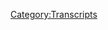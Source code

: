{{DEFAULTSORT:
    #_TRANSCRIPT_0333:August 16, 2019
}}{{Transcript
    | title         = [[333: August 16, 2019]]
    | caption       = [https://knowledgefight.libsyn.com/knowledge-fight-august-16-2019 Listen to this episode on Libsyn]
    | episodeNumber = [[333: August 16, 2019|333]]
    | length        = 02:16:44
}}

{{MessageBox
    | header     = Warning: Bot Generated Content
    | text       = This transcript was automatically generated by transcription software and likely contains many mistakes and misattributions. Please check the audio for definitive quotes, attribution, and context.
    | image      = N3yvass4myg91.webp
    | imagewidth = 50px
    | id         = warning
}}

{{TranscriptBlock
    | name      = Unknown Speaker
    | timestamp = 00:00:00.000
    | text      = La La La La la la la la la la la la la la
}}

{{TranscriptBlock
    | name      = Unknown Speaker
    | timestamp = 00:00:04.280
    | text      = La La La La La La La La La La La La La la la La La La La
}}

{{TranscriptBlock
    | name      = Unknown Speaker
    | timestamp = 00:00:08.560
    | text      = La La La La La La La La La La La
}}

{{TranscriptBlock
    | name      = Unknown Speaker
    | timestamp = 00:00:10.619
    | text      = Haha ha ha ha ha ha ha ha ha now now knowledge fight
}}

{{TranscriptBlock
    | name      = Unknown Speaker
    | timestamp = 00:00:13.179
    | text      = eh GOD
}}

{{TranscriptBlock
    | name      = Unknown Speaker
    | timestamp = 00:00:14.859
    | text      = Knowledge Fight.com
}}

{{TranscriptBlock
    | name      = Unknown Speaker
    | timestamp = 00:00:15.980
    | text      = Its time to pray
}}

{{TranscriptBlock
    | name      = Unknown Speaker
    | timestamp = 00:00:16.899
    | text      = Andi in Kansas you're on the air, thanks for holdin
}}

{{TranscriptBlock
    | name      = Unknown Speaker
    | timestamp = 00:00:19.039
    | text      = Hello Alex I'm a fifth time caller, I'm a huge fan
}}

{{TranscriptBlock
    | name      = Unknown Speaker
    | timestamp = 00:00:21.519
    | text      = I love you
}}

{{TranscriptBlock
    | name      = Unknown Speaker
    | timestamp = 00:00:22.760
    | text      = Knowledge Fight
}}

{{TranscriptBlock
    | name      = Unknown Speaker
    | timestamp = 00:00:24.260
    | text      = Ha ha ha ha ha ha now now now now knowledge fight.com
}}

{{TranscriptBlock
    | name      = Unknown Speaker
    | timestamp = 00:00:26.719
    | text      = eh God
}}

{{TranscriptBlock
    | name      = Unknown Speaker
    | timestamp = 00:00:28.300
    | text      = I love you
}}

{{TranscriptBlock
    | name      = Unknown Speaker
    | timestamp = 00:00:29.420
    | text      = Hey everybody, welcome back to Knowledge Fight, I'm Dan.
}}

{{TranscriptBlock
    | name      = Unknown Speaker
    | timestamp = 00:00:31.420
    | text      = I'm Jordan.
}}

{{TranscriptBlock
    | name      = Unknown Speaker
    | timestamp = 00:00:31.920
    | text      = We're a couple dudes, like to sit around, drink novelty beverages, and talk a little bit about Alex Jones.
}}

{{TranscriptBlock
    | name      = Unknown Speaker
    | timestamp = 00:00:35.920
    | text      = Indeed we are, Dan.
}}

{{TranscriptBlock
    | name      = Unknown Speaker
    | timestamp = 00:00:36.920
    | text      = Jordan.
}}

{{TranscriptBlock
    | name      = Unknown Speaker
    | timestamp = 00:00:37.420
    | text      = Dan!
}}

{{TranscriptBlock
    | name      = Unknown Speaker
    | timestamp = 00:00:37.920
    | text      = Jordan.
}}

{{TranscriptBlock
    | name      = Unknown Speaker
    | timestamp = 00:00:38.920
    | text      = What is the weirdest candy you have ever had?
}}

{{TranscriptBlock
    | name      = Unknown Speaker
    | timestamp = 00:00:41.920
    | text      = I know you appreciate candies from across the world.
}}

{{TranscriptBlock
    | name      = Unknown Speaker
    | timestamp = 00:00:44.920
    | text      = And you have received many different treats.
}}

{{TranscriptBlock
    | name      = Unknown Speaker
    | timestamp = 00:00:47.420
    | text      = You know what?
}}

{{TranscriptBlock
    | name      = Unknown Speaker
    | timestamp = 00:00:47.920
    | text      = From many different places.
}}

{{TranscriptBlock
    | name      = Unknown Speaker
    | timestamp = 00:00:48.920
    | text      = Terrible candies do not stick out in my mind.
}}

{{TranscriptBlock
    | name      = Unknown Speaker
    | timestamp = 00:00:51.420
    | text      = I erase them, I pretend they never exist.
}}

{{TranscriptBlock
    | name      = Unknown Speaker
    | timestamp = 00:00:53.920
    | text      = Yes, yes.
}}

{{TranscriptBlock
    | name      = Unknown Speaker
    | timestamp = 00:00:54.420
    | text      = So whenever I get like-
}}

{{TranscriptBlock
    | name      = Unknown Speaker
    | timestamp = 00:00:55.420
    | text      = That's a good way of viewing them.
}}

{{TranscriptBlock
    | name      = Unknown Speaker
    | timestamp = 00:00:56.420
    | text      = I don't want to deal with it.
}}

{{TranscriptBlock
    | name      = Unknown Speaker
    | timestamp = 00:00:57.920
    | text      = Right, of course.
}}

{{TranscriptBlock
    | name      = Unknown Speaker
    | timestamp = 00:00:58.420
    | text      = The worst one that sticks out, obviously, is those weird orange and black wrapper taffies that you would get on Halloween.
}}

{{TranscriptBlock
    | name      = Unknown Speaker
    | timestamp = 00:01:05.420
    | text      = Oh yeah, yeah, yeah.
}}

{{TranscriptBlock
    | name      = Unknown Speaker
    | timestamp = 00:01:06.420
    | text      = Those ones that are like sort of weird peanut something or other.
}}

{{TranscriptBlock
    | name      = Unknown Speaker
    | timestamp = 00:01:08.420
    | text      = Disgusting, terrible.
}}

{{TranscriptBlock
    | name      = Unknown Speaker
    | timestamp = 00:01:09.420
    | text      = Yeah, they're awful, yeah.
}}

{{TranscriptBlock
    | name      = Unknown Speaker
    | timestamp = 00:01:10.420
    | text      = But the ones that stick out the most for me are the positives.
}}

{{TranscriptBlock
    | name      = Unknown Speaker
    | timestamp = 00:01:13.920
    | text      = And so those are the Wonka Bar.
}}

{{TranscriptBlock
    | name      = Unknown Speaker
    | timestamp = 00:01:15.920
    | text      = I think the Wonka Bar is one of the best.
}}

{{TranscriptBlock
    | name      = Unknown Speaker
    | timestamp = 00:01:17.420
    | text      = Yeah.
}}

{{TranscriptBlock
    | name      = Unknown Speaker
    | timestamp = 00:01:17.920
    | text      = It's fantastic, got the graham crackers in there.
}}

{{TranscriptBlock
    | name      = Unknown Speaker
    | timestamp = 00:01:20.420
    | text      = Yeah, no, it's a-
}}

{{TranscriptBlock
    | name      = Unknown Speaker
    | timestamp = 00:01:21.420
    | text      = Good texture, great chocolate, fantastic work, Willy.
}}

{{TranscriptBlock
    | name      = Unknown Speaker
    | timestamp = 00:01:24.420
    | text      = And then the other one is the honeycomb ones.
}}

{{TranscriptBlock
    | name      = Unknown Speaker
    | timestamp = 00:01:29.420
    | text      = The honeycomb ones?
}}

{{TranscriptBlock
    | name      = Unknown Speaker
    | timestamp = 00:01:30.420
    | text      = Yeah.
}}

{{TranscriptBlock
    | name      = Unknown Speaker
    | timestamp = 00:01:30.920
    | text      = Not sure what you're talking about.
}}

{{TranscriptBlock
    | name      = Unknown Speaker
    | timestamp = 00:01:31.920
    | text      = Crunch Bar, I think is the name of it.
}}

{{TranscriptBlock
    | name      = Unknown Speaker
    | timestamp = 00:01:33.920
    | text      = No, Crunch is the Nestle Crunch.
}}

{{TranscriptBlock
    | name      = Unknown Speaker
    | timestamp = 00:01:35.920
    | text      = Yeah, yeah, yeah, yeah.
}}

{{TranscriptBlock
    | name      = Unknown Speaker
    | timestamp = 00:01:36.920
    | text      = Crunchy, maybe?
}}

{{TranscriptBlock
    | name      = Unknown Speaker
    | timestamp = 00:01:37.920
    | text      = I don't know.
}}

{{TranscriptBlock
    | name      = Unknown Speaker
    | timestamp = 00:01:38.420
    | text      = Sure, sure, sure, sure.
}}

{{TranscriptBlock
    | name      = Unknown Speaker
    | timestamp = 00:01:38.920
    | text      = It's like a honeycomb and then just chocolate on it.
}}

{{TranscriptBlock
    | name      = Unknown Speaker
    | timestamp = 00:01:41.920
    | text      = It's so good.
}}

{{TranscriptBlock
    | name      = Unknown Speaker
    | timestamp = 00:01:42.920
    | text      = I do not think I've ever heard of that, nor absolutely never had it.
}}

{{TranscriptBlock
    | name      = Unknown Speaker
    | timestamp = 00:01:46.420
    | text      = I believe I ran into it initially when like my dad would go to conferences.
}}

{{TranscriptBlock
    | name      = Unknown Speaker
    | timestamp = 00:01:50.420
    | text      = Like the Society of Biblical Literature would have conferences in various countries.
}}

{{TranscriptBlock
    | name      = Unknown Speaker
    | timestamp = 00:01:54.420
    | text      = They would have honeycomb-based treats there.
}}

{{TranscriptBlock
    | name      = Unknown Speaker
    | timestamp = 00:01:56.920
    | text      = Well, I mean, you'd go to different countries and always bring back candies.
}}

{{TranscriptBlock
    | name      = Unknown Speaker
    | timestamp = 00:01:59.420
    | text      = And I think I encountered one of these honeycomb candies from some foreign market.
}}

{{TranscriptBlock
    | name      = Unknown Speaker
    | timestamp = 00:02:05.420
    | text      = That's what we were all looking for.
}}

{{TranscriptBlock
    | name      = Unknown Speaker
    | timestamp = 00:02:06.420
    | text      = We were looking for your foreign candies, Dan.
}}

{{TranscriptBlock
    | name      = Unknown Speaker
    | timestamp = 00:02:08.419
    | text      = Yeah, absolutely.
}}

{{TranscriptBlock
    | name      = Unknown Speaker
    | timestamp = 00:02:08.919
    | text      = I love that.
}}

{{TranscriptBlock
    | name      = Unknown Speaker
    | timestamp = 00:02:09.419
    | text      = I like an arrow.
}}

{{TranscriptBlock
    | name      = Unknown Speaker
    | timestamp = 00:02:10.419
    | text      = The sort of aerated chocolate has a really nice texture to it.
}}

{{TranscriptBlock
    | name      = Unknown Speaker
    | timestamp = 00:02:14.419
    | text      = Oh, yeah, yeah, yeah, yeah.
}}

{{TranscriptBlock
    | name      = Unknown Speaker
    | timestamp = 00:02:15.419
    | text      = Those are pretty good.
}}

{{TranscriptBlock
    | name      = Unknown Speaker
    | timestamp = 00:02:16.419
    | text      = But yeah, I don't know.
}}

{{TranscriptBlock
    | name      = Unknown Speaker
    | timestamp = 00:02:17.419
    | text      = I know that you're doing this as a transition because you have just returned from your trip to South Africa.
}}

{{TranscriptBlock
    | name      = Unknown Speaker
    | timestamp = 00:02:23.419
    | text      = Yeah, yeah, yeah.
}}

{{TranscriptBlock
    | name      = Unknown Speaker
    | timestamp = 00:02:24.419
    | text      = And you have brought back with you what looks like probably the most disgusting thing ever.
}}

{{TranscriptBlock
    | name      = Unknown Speaker
    | timestamp = 00:02:28.419
    | text      = It is amazing.
}}

{{TranscriptBlock
    | name      = Unknown Speaker
    | timestamp = 00:02:29.419
    | text      = It is a jelly tots candy bar.
}}

{{TranscriptBlock
    | name      = Unknown Speaker
    | timestamp = 00:02:32.419
    | text      = Jelly tots.
}}

{{TranscriptBlock
    | name      = Unknown Speaker
    | timestamp = 00:02:33.419
    | text      = And here's the description of it.
}}

{{TranscriptBlock
    | name      = Unknown Speaker
    | timestamp = 00:02:34.419
    | text      = Oh, boy.
}}

{{TranscriptBlock
    | name      = Unknown Speaker
    | timestamp = 00:02:35.419
    | text      = White chocolate with original jelly tots.
}}

{{TranscriptBlock
    | name      = Unknown Speaker
    | timestamp = 00:02:37.419
    | text      = Original.
}}

{{TranscriptBlock
    | name      = Unknown Speaker
    | timestamp = 00:02:38.419
    | text      = Original jelly tots.
}}

{{TranscriptBlock
    | name      = Unknown Speaker
    | timestamp = 00:02:39.419
    | text      = All right, I'm going to give this a shot.
}}

{{TranscriptBlock
    | name      = Unknown Speaker
    | timestamp = 00:02:41.419
    | text      = So this is basically gummy bears inside a white chocolate coating.
}}

{{TranscriptBlock
    | name      = Unknown Speaker
    | timestamp = 00:02:46.419
    | text      = I have no idea how it's going to go.
}}

{{TranscriptBlock
    | name      = Unknown Speaker
    | timestamp = 00:02:48.419
    | text      = Dan, your first bite.
}}

{{TranscriptBlock
    | name      = Unknown Speaker
    | timestamp = 00:02:51.419
    | text      = A little chewy.
}}

{{TranscriptBlock
    | name      = Unknown Speaker
    | timestamp = 00:02:55.419
    | text      = Good opening review?
}}

{{TranscriptBlock
    | name      = Unknown Speaker
    | timestamp = 00:02:56.419
    | text      = If I can...
}}

{{TranscriptBlock
    | name      = Unknown Speaker
    | timestamp = 00:02:57.419
    | text      = Okay, the jelly tots have a very unappealing texture.
}}

{{TranscriptBlock
    | name      = Unknown Speaker
    | timestamp = 00:03:00.419
    | text      = That's not a surprise.
}}

{{TranscriptBlock
    | name      = Unknown Speaker
    | timestamp = 00:03:02.419
    | text      = First review, too much white chocolate.
}}

{{TranscriptBlock
    | name      = Unknown Speaker
    | timestamp = 00:03:06.419
    | text      = Not enough jelly tot.
}}

{{TranscriptBlock
    | name      = Unknown Speaker
    | timestamp = 00:03:08.419
    | text      = If you're going to make a white chocolate thing, I think it's, you know,
}}

{{TranscriptBlock
    | name      = Unknown Speaker
    | timestamp = 00:03:11.419
    | text      = you're behooved to make it a little bit less white chocolate as a very overpowering flavor.
}}

{{TranscriptBlock
    | name      = Unknown Speaker
    | timestamp = 00:03:17.419
    | text      = I don't know.
}}

{{TranscriptBlock
    | name      = Unknown Speaker
    | timestamp = 00:03:19.419
    | text      = I'm not into it.
}}

{{TranscriptBlock
    | name      = Unknown Speaker
    | timestamp = 00:03:20.419
    | text      = How about that?
}}

{{TranscriptBlock
    | name      = Unknown Speaker
    | timestamp = 00:03:21.419
    | text      = That's my review.
}}

{{TranscriptBlock
    | name      = Unknown Speaker
    | timestamp = 00:03:22.419
    | text      = Hmm.
}}

{{TranscriptBlock
    | name      = Unknown Speaker
    | timestamp = 00:03:23.419
    | text      = It's not as bad as I thought it was going to be based on the jelly thing and white chocolate
}}

{{TranscriptBlock
    | name      = Unknown Speaker
    | timestamp = 00:03:27.419
    | text      = combination.
}}

{{TranscriptBlock
    | name      = Unknown Speaker
    | timestamp = 00:03:28.419
    | text      = Oh, you look like you're going to spit this out.
}}

{{TranscriptBlock
    | name      = Unknown Speaker
    | timestamp = 00:03:30.419
    | text      = I can't chew it.
}}

{{TranscriptBlock
    | name      = Unknown Speaker
    | timestamp = 00:03:31.419
    | text      = Yeah, it's a bad texture.
}}

{{TranscriptBlock
    | name      = Unknown Speaker
    | timestamp = 00:03:33.419
    | text      = That's what I was saying.
}}

{{TranscriptBlock
    | name      = Unknown Speaker
    | timestamp = 00:03:34.419
    | text      = Oh, boy, that's difficult.
}}

{{TranscriptBlock
    | name      = Unknown Speaker
    | timestamp = 00:03:37.419
    | text      = It's like if you were eating white chocolate and then a raisin attacked you.
}}

{{TranscriptBlock
    | name      = Unknown Speaker
    | timestamp = 00:03:40.419
    | text      = It's not a treat.
}}

{{TranscriptBlock
    | name      = Unknown Speaker
    | timestamp = 00:03:42.419
    | text      = No, no, it is a fight.
}}

{{TranscriptBlock
    | name      = Unknown Speaker
    | timestamp = 00:03:44.419
    | text      = But I imagine your trip was welcome back.
}}

{{TranscriptBlock
    | name      = Unknown Speaker
    | timestamp = 00:03:46.419
    | text      = I hope you had a great time over there and you didn't think too much about the song
}}

{{TranscriptBlock
    | name      = Unknown Speaker
    | timestamp = 00:03:50.419
    | text      = Africa by Toto.
}}

{{TranscriptBlock
    | name      = Unknown Speaker
    | timestamp = 00:03:52.419
    | text      = Again, I only thought of it one time and that was because of your text.
}}

{{TranscriptBlock
    | name      = Unknown Speaker
    | timestamp = 00:03:55.419
    | text      = I had successfully expunged all remembrance of Toto's Africa until you texted me on Wednesday.
}}

{{TranscriptBlock
    | name      = Unknown Speaker
    | timestamp = 00:04:02.419
    | text      = Yeah, we were texting.
}}

{{TranscriptBlock
    | name      = Unknown Speaker
    | timestamp = 00:04:03.419
    | text      = Son of a bitch.
}}

{{TranscriptBlock
    | name      = Unknown Speaker
    | timestamp = 00:04:04.419
    | text      = And I told you multiple times, whatever you do, don't...
}}

{{TranscriptBlock
    | name      = Unknown Speaker
    | timestamp = 00:04:07.419
    | text      = Yeah, of course.
}}

{{TranscriptBlock
    | name      = Unknown Speaker
    | timestamp = 00:04:08.419
    | text      = Hoping that you would be out enjoying, oh, there's a rhinoceros.
}}

{{TranscriptBlock
    | name      = Unknown Speaker
    | timestamp = 00:04:12.419
    | text      = Hey, hey, while you're in the shower, don't worry.
}}

{{TranscriptBlock
    | name      = Unknown Speaker
    | timestamp = 00:04:15.419
    | text      = I'm not reading your diary.
}}

{{TranscriptBlock
    | name      = Unknown Speaker
    | timestamp = 00:04:16.420
    | text      = Wait, are you?
}}

{{TranscriptBlock
    | name      = Unknown Speaker
    | timestamp = 00:04:17.420
    | text      = What?
}}

{{TranscriptBlock
    | name      = Unknown Speaker
    | timestamp = 00:04:18.420
    | text      = Yeah.
}}

{{TranscriptBlock
    | name      = Unknown Speaker
    | timestamp = 00:04:19.420
    | text      = No, it was an incredible trip.
}}

{{TranscriptBlock
    | name      = Unknown Speaker
    | timestamp = 00:04:22.420
    | text      = We were actually in the...
}}

{{TranscriptBlock
    | name      = Unknown Speaker
    | timestamp = 00:04:24.420
    | text      = We weren't staying in a city or anything.
}}

{{TranscriptBlock
    | name      = Unknown Speaker
    | timestamp = 00:04:27.420
    | text      = We were actually staying in a game preserve.
}}

{{TranscriptBlock
    | name      = Unknown Speaker
    | timestamp = 00:04:29.420
    | text      = Ooh, even better.
}}

{{TranscriptBlock
    | name      = Unknown Speaker
    | timestamp = 00:04:31.420
    | text      = Which was truly, truly incredible.
}}

{{TranscriptBlock
    | name      = Unknown Speaker
    | timestamp = 00:04:34.420
    | text      = But even that was tainted because we went out on a drive guided by one of the park rangers
}}

{{TranscriptBlock
    | name      = Unknown Speaker
    | timestamp = 00:04:41.420
    | text      = at night and as we're cresting and on the way back to the camp, he literally turns around
}}

{{TranscriptBlock
    | name      = Unknown Speaker
    | timestamp = 00:04:47.420
    | text      = and he's like, you know, we're not really being taken care of here anymore.
}}

{{TranscriptBlock
    | name      = Unknown Speaker
    | timestamp = 00:04:52.420
    | text      = I've been here for 23 years and they're going to make me retire and there's no replacement for me.
}}

{{TranscriptBlock
    | name      = Unknown Speaker
    | timestamp = 00:04:57.420
    | text      = Ooh.
}}

{{TranscriptBlock
    | name      = Unknown Speaker
    | timestamp = 00:04:58.420
    | text      = And so he's going on on this whole thing and I'm once again...
}}

{{TranscriptBlock
    | name      = Unknown Speaker
    | timestamp = 00:05:01.420
    | text      = You're like, I'm going to step in.
}}

{{TranscriptBlock
    | name      = Unknown Speaker
    | timestamp = 00:05:03.420
    | text      = I mean, it's awful.
}}

{{TranscriptBlock
    | name      = Unknown Speaker
    | timestamp = 00:05:05.420
    | text      = It's really awful.
}}

{{TranscriptBlock
    | name      = Unknown Speaker
    | timestamp = 00:05:06.420
    | text      = Unlike so many places where, you know, Bolsonaro's selling off the Amazon rainforest to loggers
}}

{{TranscriptBlock
    | name      = Unknown Speaker
    | timestamp = 00:05:13.420
    | text      = and shit like that.
}}

{{TranscriptBlock
    | name      = Unknown Speaker
    | timestamp = 00:05:14.420
    | text      = But the South African government is just starving this place of fun.
}}

{{TranscriptBlock
    | name      = Unknown Speaker
    | timestamp = 00:05:18.420
    | text      = So I assume it'll go out of business and then they'll be able to sell off all of the fucking land.
}}

{{TranscriptBlock
    | name      = Unknown Speaker
    | timestamp = 00:05:23.420
    | text      = It's nightmarish.
}}

{{TranscriptBlock
    | name      = Unknown Speaker
    | timestamp = 00:05:24.420
    | text      = That sounds like a great vacation you're describing so far.
}}

{{TranscriptBlock
    | name      = Unknown Speaker
    | timestamp = 00:05:26.420
    | text      = Exactly.
}}

{{TranscriptBlock
    | name      = Unknown Speaker
    | timestamp = 00:05:27.420
    | text      = It was incredible.
}}

{{TranscriptBlock
    | name      = Unknown Speaker
    | timestamp = 00:05:28.420
    | text      = No.
}}

{{TranscriptBlock
    | name      = Unknown Speaker
    | timestamp = 00:05:29.420
    | text      = Did see a lot of great wildlife out there.
}}

{{TranscriptBlock
    | name      = Unknown Speaker
    | timestamp = 00:05:32.420
    | text      = Oh yeah.
}}

{{TranscriptBlock
    | name      = Unknown Speaker
    | timestamp = 00:05:33.420
    | text      = I was unexpectedly 25 feet away from an elephant.
}}

{{TranscriptBlock
    | name      = Unknown Speaker
    | timestamp = 00:05:38.420
    | text      = You usually like encounters with elephants to be expected.
}}

{{TranscriptBlock
    | name      = Unknown Speaker
    | timestamp = 00:05:41.420
    | text      = You should absolutely like those to be expected.
}}

{{TranscriptBlock
    | name      = Unknown Speaker
    | timestamp = 00:05:43.420
    | text      = It's tough to prepare for a startling elephant.
}}

{{TranscriptBlock
    | name      = Unknown Speaker
    | timestamp = 00:05:46.420
    | text      = It was not good.
}}

{{TranscriptBlock
    | name      = Unknown Speaker
    | timestamp = 00:05:47.420
    | text      = It was not good.
}}

{{TranscriptBlock
    | name      = Unknown Speaker
    | timestamp = 00:05:49.420
    | text      = We couldn't see it and it was 25 feet off the main road.
}}

{{TranscriptBlock
    | name      = Unknown Speaker
    | timestamp = 00:05:54.420
    | text      = And then later on the next day we heard that the elephant had figured out that nobody was in the camp
}}

{{TranscriptBlock
    | name      = Unknown Speaker
    | timestamp = 00:06:01.420
    | text      = eating all of the food there.
}}

{{TranscriptBlock
    | name      = Unknown Speaker
    | timestamp = 00:06:03.420
    | text      = So the elephant started going into the camp during the middle of the day.
}}

{{TranscriptBlock
    | name      = Unknown Speaker
    | timestamp = 00:06:08.420
    | text      = Elephants are sneaky.
}}

{{TranscriptBlock
    | name      = Unknown Speaker
    | timestamp = 00:06:09.420
    | text      = It was right by the swimming pool on the last day.
}}

{{TranscriptBlock
    | name      = Unknown Speaker
    | timestamp = 00:06:11.420
    | text      = Wow.
}}

{{TranscriptBlock
    | name      = Unknown Speaker
    | timestamp = 00:06:12.420
    | text      = It was 25 feet away from the swimming pool.
}}

{{TranscriptBlock
    | name      = Unknown Speaker
    | timestamp = 00:06:13.420
    | text      = I'm just picturing like this elephant tiptoeing.
}}

{{TranscriptBlock
    | name      = Unknown Speaker
    | timestamp = 00:06:15.420
    | text      = Yeah.
}}

{{TranscriptBlock
    | name      = Unknown Speaker
    | timestamp = 00:06:16.420
    | text      = It's bananas.
}}

{{TranscriptBlock
    | name      = Unknown Speaker
    | timestamp = 00:06:17.420
    | text      = Grabbing a sandwich with its big old nose.
}}

{{TranscriptBlock
    | name      = Unknown Speaker
    | timestamp = 00:06:19.420
    | text      = Pretty much.
}}

{{TranscriptBlock
    | name      = Unknown Speaker
    | timestamp = 00:06:20.420
    | text      = Well I'm glad you had a great time.
}}

{{TranscriptBlock
    | name      = Unknown Speaker
    | timestamp = 00:06:21.420
    | text      = Yeah.
}}

{{TranscriptBlock
    | name      = Unknown Speaker
    | timestamp = 00:06:22.420
    | text      = And welcome back.
}}

{{TranscriptBlock
    | name      = Unknown Speaker
    | timestamp = 00:06:23.420
    | text      = Thank you to everybody who has been clamoring for us to get back to work.
}}

{{TranscriptBlock
    | name      = Unknown Speaker
    | timestamp = 00:06:29.420
    | text      = Yeah.
}}

{{TranscriptBlock
    | name      = Unknown Speaker
    | timestamp = 00:06:30.420
    | text      = Thanks.
}}

{{TranscriptBlock
    | name      = Unknown Speaker
    | timestamp = 00:06:31.420
    | text      = I'd also like to say an apology and a thank you to our friend, friend of the show, Matt
}}

{{TranscriptBlock
    | name      = Unknown Speaker
    | timestamp = 00:06:36.420
    | text      = Druffke, who came in.
}}

{{TranscriptBlock
    | name      = Unknown Speaker
    | timestamp = 00:06:37.420
    | text      = We recorded an episode on Monday, or to put out for Monday.
}}

{{TranscriptBlock
    | name      = Unknown Speaker
    | timestamp = 00:06:40.420
    | text      = And I had some tech difficulties in terms of editing it and getting it out.
}}

{{TranscriptBlock
    | name      = Unknown Speaker
    | timestamp = 00:06:43.420
    | text      = And hopefully we'll be able to release it at some point down the line.
}}

{{TranscriptBlock
    | name      = Unknown Speaker
    | timestamp = 00:06:46.420
    | text      = But in order to keep moving forward with the process of releasing episodes and keeping
}}

{{TranscriptBlock
    | name      = Unknown Speaker
    | timestamp = 00:06:51.420
    | text      = up with the show, it's very difficult to add that to the moving forward workload.
}}

{{TranscriptBlock
    | name      = Unknown Speaker
    | timestamp = 00:06:55.420
    | text      = But I do hope that we'll be able to do that.
}}

{{TranscriptBlock
    | name      = Unknown Speaker
    | timestamp = 00:06:57.420
    | text      = And I apologize for the inconvenience and not having an episode on Monday.
}}

{{TranscriptBlock
    | name      = Unknown Speaker
    | timestamp = 00:07:02.420
    | text      = And thank Matt Druffke for being so kind as to come over.
}}

{{TranscriptBlock
    | name      = Unknown Speaker
    | timestamp = 00:07:05.420
    | text      = It was a delightful time.
}}

{{TranscriptBlock
    | name      = Unknown Speaker
    | timestamp = 00:07:07.420
    | text      = Yeah.
}}

{{TranscriptBlock
    | name      = Unknown Speaker
    | timestamp = 00:07:08.420
    | text      = That sucks.
}}

{{TranscriptBlock
    | name      = Unknown Speaker
    | timestamp = 00:07:09.420
    | text      = I was looking forward to listening to that.
}}

{{TranscriptBlock
    | name      = Unknown Speaker
    | timestamp = 00:07:10.420
    | text      = Many were.
}}

{{TranscriptBlock
    | name      = Unknown Speaker
    | timestamp = 00:07:11.420
    | text      = Many were.
}}

{{TranscriptBlock
    | name      = Unknown Speaker
    | timestamp = 00:07:12.420
    | text      = But being up until 4 a.m. with a glitchy computer kind of makes it impossible to get it out
}}

{{TranscriptBlock
    | name      = Unknown Speaker
    | timestamp = 00:07:17.420
    | text      = on Monday.
}}

{{TranscriptBlock
    | name      = Unknown Speaker
    | timestamp = 00:07:18.420
    | text      = It's very difficult.
}}

{{TranscriptBlock
    | name      = Unknown Speaker
    | timestamp = 00:07:19.420
    | text      = I shouldn't complain.
}}

{{TranscriptBlock
    | name      = Unknown Speaker
    | timestamp = 00:07:20.420
    | text      = Yes, you should.
}}

{{TranscriptBlock
    | name      = Unknown Speaker
    | timestamp = 00:07:21.420
    | text      = Okay.
}}

{{TranscriptBlock
    | name      = Unknown Speaker
    | timestamp = 00:07:22.420
    | text      = So, Jordan, today we are back.
}}

{{TranscriptBlock
    | name      = Unknown Speaker
    | timestamp = 00:07:25.420
    | text      = We're back in business and we'll be going over the August 16th, 2019 episode of the
}}

{{TranscriptBlock
    | name      = Unknown Speaker
    | timestamp = 00:07:31.420
    | text      = Alex Jones show.
}}

{{TranscriptBlock
    | name      = Unknown Speaker
    | timestamp = 00:07:32.420
    | text      = As you may know, Alex Jones went on vacation at the same time you went on vacation.
}}

{{TranscriptBlock
    | name      = Unknown Speaker
    | timestamp = 00:07:38.420
    | text      = Yeah.
}}

{{TranscriptBlock
    | name      = Unknown Speaker
    | timestamp = 00:07:39.420
    | text      = That was strange.
}}

{{TranscriptBlock
    | name      = Unknown Speaker
    | timestamp = 00:07:40.420
    | text      = Your vacation was announced.
}}

{{TranscriptBlock
    | name      = Unknown Speaker
    | timestamp = 00:07:41.420
    | text      = That was strange.
}}

{{TranscriptBlock
    | name      = Unknown Speaker
    | timestamp = 00:07:42.420
    | text      = We mentioned it ahead of time.
}}

{{TranscriptBlock
    | name      = Unknown Speaker
    | timestamp = 00:07:43.420
    | text      = That was very strange.
}}

{{TranscriptBlock
    | name      = Unknown Speaker
    | timestamp = 00:07:44.420
    | text      = Alex's was not.
}}

{{TranscriptBlock
    | name      = Unknown Speaker
    | timestamp = 00:07:45.420
    | text      = That is very strange.
}}

{{TranscriptBlock
    | name      = Unknown Speaker
    | timestamp = 00:07:46.420
    | text      = So he was gone with his family on vacation for all of last week and returned on Friday.
}}

{{TranscriptBlock
    | name      = Unknown Speaker
    | timestamp = 00:07:52.620
    | text      = In the meantime, he had been putting in little video reports and popping in while other people
}}

{{TranscriptBlock
    | name      = Unknown Speaker
    | timestamp = 00:07:58.800
    | text      = were hosting the show and he'd ride shotgun with them, as he is known to say.
}}

{{TranscriptBlock
    | name      = Unknown Speaker
    | timestamp = 00:08:05.459
    | text      = But he didn't do a lot of his own show until Friday when he was actually back in studio.
}}

{{TranscriptBlock
    | name      = Unknown Speaker
    | timestamp = 00:08:11.019
    | text      = Okay.
}}

{{TranscriptBlock
    | name      = Unknown Speaker
    | timestamp = 00:08:12.019
    | text      = And so we'll be picking up the thread there and it'll be interesting.
}}

{{TranscriptBlock
    | name      = Unknown Speaker
    | timestamp = 00:08:15.579
    | text      = I don't think it's anything like what anybody would have expected the show to be.
}}

{{TranscriptBlock
    | name      = Unknown Speaker
    | timestamp = 00:08:19.540
    | text      = Which is now what we should expect the show to be.
}}

{{TranscriptBlock
    | name      = Unknown Speaker
    | timestamp = 00:08:22.060
    | text      = Like the unexpected.
}}

{{TranscriptBlock
    | name      = Unknown Speaker
    | timestamp = 00:08:23.060
    | text      = Exactly.
}}

{{TranscriptBlock
    | name      = Unknown Speaker
    | timestamp = 00:08:24.060
    | text      = There are some very, very weird things that Alex says in this episode, and I'm excited
}}

{{TranscriptBlock
    | name      = Unknown Speaker
    | timestamp = 00:08:27.620
    | text      = to break down these things with you.
}}

{{TranscriptBlock
    | name      = Unknown Speaker
    | timestamp = 00:08:29.540
    | text      = But before we get to that, we've got to give a shout out to some people who have signed
}}

{{TranscriptBlock
    | name      = Unknown Speaker
    | timestamp = 00:08:31.879
    | text      = up and are supporting the show.
}}

{{TranscriptBlock
    | name      = Unknown Speaker
    | timestamp = 00:08:33.659
    | text      = Hey.
}}

{{TranscriptBlock
    | name      = Unknown Speaker
    | timestamp = 00:08:34.659
    | text      = So first, this guy, what a great name, Daniel.
}}

{{TranscriptBlock
    | name      = Unknown Speaker
    | timestamp = 00:08:37.139
    | text      = Thank you so much.
}}

{{TranscriptBlock
    | name      = Unknown Speaker
    | timestamp = 00:08:38.139
    | text      = You're now a policy wonk.
}}

{{TranscriptBlock
    | name      = Unknown Speaker
    | timestamp = 00:08:39.139
    | text      = I'm a policy wonk.
}}

{{TranscriptBlock
    | name      = Unknown Speaker
    | timestamp = 00:08:40.139
    | text      = Thank you, Daniel.
}}

{{TranscriptBlock
    | name      = Unknown Speaker
    | timestamp = 00:08:41.139
    | text      = Thanks, Daniel.
}}

{{TranscriptBlock
    | name      = Unknown Speaker
    | timestamp = 00:08:42.139
    | text      = Next, Laura.
}}

{{TranscriptBlock
    | name      = Unknown Speaker
    | timestamp = 00:08:43.139
    | text      = Thank you so much.
}}

{{TranscriptBlock
    | name      = Unknown Speaker
    | timestamp = 00:08:44.139
    | text      = You're now a policy wonk.
}}

{{TranscriptBlock
    | name      = Unknown Speaker
    | timestamp = 00:08:45.139
    | text      = I'm a policy wonk.
}}

{{TranscriptBlock
    | name      = Unknown Speaker
    | timestamp = 00:08:46.139
    | text      = Thanks, Laura.
}}

{{TranscriptBlock
    | name      = Unknown Speaker
    | timestamp = 00:08:47.139
    | text      = Next, Eric with a K. Thank you so much.
}}

{{TranscriptBlock
    | name      = Unknown Speaker
    | timestamp = 00:08:48.139
    | text      = You're now a policy wonk.
}}

{{TranscriptBlock
    | name      = Unknown Speaker
    | timestamp = 00:08:49.620
    | text      = I'm a policy wonk.
}}

{{TranscriptBlock
    | name      = Unknown Speaker
    | timestamp = 00:08:50.620
    | text      = Thanks, Eric.
}}

{{TranscriptBlock
    | name      = Unknown Speaker
    | timestamp = 00:08:51.620
    | text      = You're now a policy wonk.
}}

{{TranscriptBlock
    | name      = Unknown Speaker
    | timestamp = 00:08:52.620
    | text      = Okay.
}}

{{TranscriptBlock
    | name      = Unknown Speaker
    | timestamp = 00:08:53.620
    | text      = Next, Deadeye Nick.
}}

{{TranscriptBlock
    | name      = Unknown Speaker
    | timestamp = 00:08:54.620
    | text      = Thank you so much.
}}

{{TranscriptBlock
    | name      = Unknown Speaker
    | timestamp = 00:08:55.620
    | text      = You're now a policy wonk.
}}

{{TranscriptBlock
    | name      = Unknown Speaker
    | timestamp = 00:08:56.620
    | text      = I'm a policy wonk.
}}

{{TranscriptBlock
    | name      = Unknown Speaker
    | timestamp = 00:08:57.620
    | text      = Thanks, Deadeye Nick.
}}

{{TranscriptBlock
    | name      = Unknown Speaker
    | timestamp = 00:08:58.620
    | text      = It's a nice name.
}}

{{TranscriptBlock
    | name      = Unknown Speaker
    | timestamp = 00:08:59.620
    | text      = A little bit of an aggressive moniker.
}}

{{TranscriptBlock
    | name      = Unknown Speaker
    | timestamp = 00:09:01.500
    | text      = Well, you remember that band, Deadeye Dick?
}}

{{TranscriptBlock
    | name      = Unknown Speaker
    | timestamp = 00:09:06.139
    | text      = They did that-
}}

{{TranscriptBlock
    | name      = Unknown Speaker
    | timestamp = 00:09:07.139
    | text      = No, I do not.
}}

{{TranscriptBlock
    | name      = Unknown Speaker
    | timestamp = 00:09:08.139
    | text      = They did that-
}}

{{TranscriptBlock
    | name      = Unknown Speaker
    | timestamp = 00:09:09.139
    | text      = No, I don't.
}}

{{TranscriptBlock
    | name      = Unknown Speaker
    | timestamp = 00:09:10.139
    | text      = I can confidently say-
}}

{{TranscriptBlock
    | name      = Unknown Speaker
    | timestamp = 00:09:11.139
    | text      = Don't like the meat, but you sure like the bone.
}}

{{TranscriptBlock
    | name      = Unknown Speaker
    | timestamp = 00:09:13.139
    | text      = I'm really fond of that.
}}

{{TranscriptBlock
    | name      = Unknown Speaker
    | timestamp = 00:09:14.139
    | text      = You don't remember that song?
}}

{{TranscriptBlock
    | name      = Unknown Speaker
    | timestamp = 00:09:15.139
    | text      = Of course not.
}}

{{TranscriptBlock
    | name      = Unknown Speaker
    | timestamp = 00:09:16.139
    | text      = I can't remember what the name of that song was.
}}

{{TranscriptBlock
    | name      = Unknown Speaker
    | timestamp = 00:09:17.139
    | text      = It was a terrible song.
}}

{{TranscriptBlock
    | name      = Unknown Speaker
    | timestamp = 00:09:18.340
    | text      = Much like you and terrible foreign candies, terrible foreign 90s bands.
}}

{{TranscriptBlock
    | name      = Unknown Speaker
    | timestamp = 00:09:22.659
    | text      = I have no issue.
}}

{{TranscriptBlock
    | name      = Unknown Speaker
    | timestamp = 00:09:23.659
    | text      = Just wash it off.
}}

{{TranscriptBlock
    | name      = Unknown Speaker
    | timestamp = 00:09:24.659
    | text      = So before we go any further, let's give a shout out to some people who are donated on
}}

{{TranscriptBlock
    | name      = Unknown Speaker
    | timestamp = 00:09:29.299
    | text      = an elevated level.
}}

{{TranscriptBlock
    | name      = Unknown Speaker
    | timestamp = 00:09:30.340
    | text      = We appreciate it very much.
}}

{{TranscriptBlock
    | name      = Unknown Speaker
    | timestamp = 00:09:31.779
    | text      = So David, thank you so much.
}}

{{TranscriptBlock
    | name      = Unknown Speaker
    | timestamp = 00:09:33.899
    | text      = Lottie, thank you so much.
}}

{{TranscriptBlock
    | name      = Unknown Speaker
    | timestamp = 00:09:35.860
    | text      = And a very special thank you to Ddubs.
}}

{{TranscriptBlock
    | name      = Unknown Speaker
    | timestamp = 00:09:38.399
    | text      = Thank you so much.
}}

{{TranscriptBlock
    | name      = Unknown Speaker
    | timestamp = 00:09:39.399
    | text      = You are all now wonderful technocrats.
}}

{{TranscriptBlock
    | name      = Unknown Speaker
    | timestamp = 00:09:42.980
    | text      = I'm a policy wonk.
}}

{{TranscriptBlock
    | name      = Unknown Speaker
    | timestamp = 00:09:43.980
    | text      = Crikey, mate.
}}

{{TranscriptBlock
    | name      = Unknown Speaker
    | timestamp = 00:09:44.980
    | text      = That's fantastic.
}}

{{TranscriptBlock
    | name      = Unknown Speaker
    | timestamp = 00:09:45.980
    | text      = Have yourself a brew.
}}

{{TranscriptBlock
    | name      = Unknown Speaker
    | timestamp = 00:09:46.980
    | text      = How's your 401k doing, bro?
}}

{{TranscriptBlock
    | name      = Unknown Speaker
    | timestamp = 00:09:48.539
    | text      = All right, we got to go full tilt boogie on this, Watson, all right?
}}

{{TranscriptBlock
    | name      = Unknown Speaker
    | timestamp = 00:09:51.259
    | text      = Let's just get down to business.
}}

{{TranscriptBlock
    | name      = Unknown Speaker
    | timestamp = 00:09:52.820
    | text      = We ain't making that money off that heroin.
}}

{{TranscriptBlock
    | name      = Unknown Speaker
    | timestamp = 00:09:54.899
    | text      = Why are you pimps so good?
}}

{{TranscriptBlock
    | name      = Unknown Speaker
    | timestamp = 00:09:56.820
    | text      = My neck is freakishly large.
}}

{{TranscriptBlock
    | name      = Unknown Speaker
    | timestamp = 00:09:58.460
    | text      = I declare info war on you.
}}

{{TranscriptBlock
    | name      = Unknown Speaker
    | timestamp = 00:10:01.059
    | text      = Thank you, David.
}}

{{TranscriptBlock
    | name      = Unknown Speaker
    | timestamp = 00:10:02.139
    | text      = Thank you, Lottie.
}}

{{TranscriptBlock
    | name      = Unknown Speaker
    | timestamp = 00:10:03.139
    | text      = And thank you, Ddubs.
}}

{{TranscriptBlock
    | name      = Unknown Speaker
    | timestamp = 00:10:04.139
    | text      = Yes, thank you, all three of you.
}}

{{TranscriptBlock
    | name      = Unknown Speaker
    | timestamp = 00:10:07.100
    | text      = If you out there are enjoying the show and you'd like to support what we do, you can
}}

{{TranscriptBlock
    | name      = Unknown Speaker
    | timestamp = 00:10:09.620
    | text      = do that by going to our website, knowledgefight.com, clicking the button that says support the
}}

{{TranscriptBlock
    | name      = Unknown Speaker
    | timestamp = 00:10:12.700
    | text      = show.
}}

{{TranscriptBlock
    | name      = Unknown Speaker
    | timestamp = 00:10:13.700
    | text      = We would appreciate it.
}}

{{TranscriptBlock
    | name      = Unknown Speaker
    | timestamp = 00:10:14.700
    | text      = It would be very nice.
}}

{{TranscriptBlock
    | name      = Unknown Speaker
    | timestamp = 00:10:15.700
    | text      = And so, Jordan, like I said, August 16th, a lot of people are probably clamoring to
}}

{{TranscriptBlock
    | name      = Unknown Speaker
    | timestamp = 00:10:20.580
    | text      = find out what Alex's take on the death of Jeffrey Epstein is.
}}

{{TranscriptBlock
    | name      = Unknown Speaker
    | timestamp = 00:10:25.379
    | text      = And I knew going in that it was probably he's not going to have a good take on it.
}}

{{TranscriptBlock
    | name      = Unknown Speaker
    | timestamp = 00:10:31.059
    | text      = Oh, yeah?
}}

{{TranscriptBlock
    | name      = Unknown Speaker
    | timestamp = 00:10:32.059
    | text      = And I listened to a bit of his stuff from The Week, and it's exactly what you'd expect
}}

{{TranscriptBlock
    | name      = Unknown Speaker
    | timestamp = 00:10:36.139
    | text      = it to be.
}}

{{TranscriptBlock
    | name      = Unknown Speaker
    | timestamp = 00:10:37.139
    | text      = He urged restraint on everybody.
}}

{{TranscriptBlock
    | name      = Unknown Speaker
    | timestamp = 00:10:38.340
    | text      = He said that this rampant speculation about some sort of conspiratorial murder doesn't
}}

{{TranscriptBlock
    | name      = Unknown Speaker
    | timestamp = 00:10:42.460
    | text      = actually make any sense.
}}

{{TranscriptBlock
    | name      = Unknown Speaker
    | timestamp = 00:10:44.059
    | text      = And it's reasonable to assume that this suicide actually isn't even going to really affect
}}

{{TranscriptBlock
    | name      = Unknown Speaker
    | timestamp = 00:10:49.539
    | text      = the outcome overall of anything, except we don't get to see him tarred and feathered
}}

{{TranscriptBlock
    | name      = Unknown Speaker
    | timestamp = 00:10:53.480
    | text      = and walk through the streets.
}}

{{TranscriptBlock
    | name      = Unknown Speaker
    | timestamp = 00:10:55.000
    | text      = That's not his approach to it.
}}

{{TranscriptBlock
    | name      = Unknown Speaker
    | timestamp = 00:10:56.220
    | text      = That's not?
}}

{{TranscriptBlock
    | name      = Unknown Speaker
    | timestamp = 00:10:57.220
    | text      = No.
}}

{{TranscriptBlock
    | name      = Unknown Speaker
    | timestamp = 00:10:58.220
    | text      = His take on it was that a number of documents had been released before his death, Jeffrey
}}

{{TranscriptBlock
    | name      = Unknown Speaker
    | timestamp = 00:11:03.620
    | text      = Epstein's death.
}}

{{TranscriptBlock
    | name      = Unknown Speaker
    | timestamp = 00:11:04.759
    | text      = And these documents exonerated Trump of any kind of involvement with him.
}}

{{TranscriptBlock
    | name      = Unknown Speaker
    | timestamp = 00:11:08.820
    | text      = Boy, that doesn't sound right.
}}

{{TranscriptBlock
    | name      = Unknown Speaker
    | timestamp = 00:11:09.820
    | text      = And therefore, Jeffrey Epstein was no longer useful to the cabal.
}}

{{TranscriptBlock
    | name      = Unknown Speaker
    | timestamp = 00:11:13.620
    | text      = Okay.
}}

{{TranscriptBlock
    | name      = Unknown Speaker
    | timestamp = 00:11:14.620
    | text      = And so they killed him.
}}

{{TranscriptBlock
    | name      = Unknown Speaker
    | timestamp = 00:11:15.620
    | text      = All right.
}}

{{TranscriptBlock
    | name      = Unknown Speaker
    | timestamp = 00:11:16.620
    | text      = That's basically Alex's position on this.
}}

{{TranscriptBlock
    | name      = Unknown Speaker
    | timestamp = 00:11:19.539
    | text      = All right.
}}

{{TranscriptBlock
    | name      = Unknown Speaker
    | timestamp = 00:11:20.539
    | text      = It's a situation where I don't have the patience to get into it, quite frankly.
}}

{{TranscriptBlock
    | name      = Unknown Speaker
    | timestamp = 00:11:25.220
    | text      = And it's a very not large part of when he comes back to studio on the 16th, it is a
}}

{{TranscriptBlock
    | name      = Unknown Speaker
    | timestamp = 00:11:31.539
    | text      = minor thing for him.
}}

{{TranscriptBlock
    | name      = Unknown Speaker
    | timestamp = 00:11:33.019
    | text      = Yeah.
}}

{{TranscriptBlock
    | name      = Unknown Speaker
    | timestamp = 00:11:34.019
    | text      = I don't know.
}}

{{TranscriptBlock
    | name      = Unknown Speaker
    | timestamp = 00:11:35.100
    | text      = It's not particularly compelling to me, his take on it.
}}

{{TranscriptBlock
    | name      = Unknown Speaker
    | timestamp = 00:11:38.980
    | text      = And I honestly don't think there's a ton of value in us going over it, which is why I'm
}}

{{TranscriptBlock
    | name      = Unknown Speaker
    | timestamp = 00:11:43.419
    | text      = not going to go over his little guest appearances on his own show while he was on vacation.
}}

{{TranscriptBlock
    | name      = Unknown Speaker
    | timestamp = 00:11:47.220
    | text      = Yeah.
}}

{{TranscriptBlock
    | name      = Unknown Speaker
    | timestamp = 00:11:48.220
    | text      = Yeah.
}}

{{TranscriptBlock
    | name      = Unknown Speaker
    | timestamp = 00:11:49.220
    | text      = I think getting into the weeds on it is kind of stupid and kind of, I don't know, a waste
}}

{{TranscriptBlock
    | name      = Unknown Speaker
    | timestamp = 00:11:53.299
    | text      = of time.
}}

{{TranscriptBlock
    | name      = Unknown Speaker
    | timestamp = 00:11:54.299
    | text      = If he's not drunk, he has to be in studio.
}}

{{TranscriptBlock
    | name      = Unknown Speaker
    | timestamp = 00:11:56.100
    | text      = Those are our rules.
}}

{{TranscriptBlock
    | name      = Unknown Speaker
    | timestamp = 00:11:57.100
    | text      = Right?
}}

{{TranscriptBlock
    | name      = Unknown Speaker
    | timestamp = 00:11:58.100
    | text      = Absolutely.
}}

{{TranscriptBlock
    | name      = Unknown Speaker
    | timestamp = 00:11:59.100
    | text      = Yeah.
}}

{{TranscriptBlock
    | name      = Unknown Speaker
    | timestamp = 00:12:00.100
    | text      = And if he gets back around to it and there's more information that can actually be looked
}}

{{TranscriptBlock
    | name      = Unknown Speaker
    | timestamp = 00:12:02.860
    | text      = into down the road, I'm willing to re-explore this topic.
}}

{{TranscriptBlock
    | name      = Unknown Speaker
    | timestamp = 00:12:07.379
    | text      = But for now, the episode we're covering is the 16th and it's barely an issue for Alex
}}

{{TranscriptBlock
    | name      = Unknown Speaker
    | timestamp = 00:12:11.299
    | text      = on the 16th.
}}

{{TranscriptBlock
    | name      = Unknown Speaker
    | timestamp = 00:12:12.299
    | text      = Good.
}}

{{TranscriptBlock
    | name      = Unknown Speaker
    | timestamp = 00:12:13.299
    | text      = It should be if it's a big deal to him.
}}

{{TranscriptBlock
    | name      = Unknown Speaker
    | timestamp = 00:12:15.259
    | text      = Yeah.
}}

{{TranscriptBlock
    | name      = Unknown Speaker
    | timestamp = 00:12:16.259
    | text      = But it's not.
}}

{{TranscriptBlock
    | name      = Unknown Speaker
    | timestamp = 00:12:17.259
    | text      = Jangling keys.
}}

{{TranscriptBlock
    | name      = Unknown Speaker
    | timestamp = 00:12:18.259
    | text      = Don't look over.
}}

{{TranscriptBlock
    | name      = Unknown Speaker
    | timestamp = 00:12:19.259
    | text      = If you look at Epstein too long, you might notice there's a connection to Trump.
}}

{{TranscriptBlock
    | name      = Unknown Speaker
    | timestamp = 00:12:21.980
    | text      = And the less you talk about Epstein, the less you talk about Trump being connected to Epstein.
}}

{{TranscriptBlock
    | name      = Unknown Speaker
    | timestamp = 00:12:27.059
    | text      = Jangling keys, jangling keys, jangling keys.
}}

{{TranscriptBlock
    | name      = Unknown Speaker
    | timestamp = 00:12:28.860
    | text      = It's weird.
}}

{{TranscriptBlock
    | name      = Unknown Speaker
    | timestamp = 00:12:29.860
    | text      = So he starts the day by complaining about how no one does journalism anymore, which
}}

{{TranscriptBlock
    | name      = Unknown Speaker
    | timestamp = 00:12:34.860
    | text      = is rich.
}}

{{TranscriptBlock
    | name      = Unknown Speaker
    | timestamp = 00:12:35.860
    | text      = Yeah.
}}

{{TranscriptBlock
    | name      = Unknown Speaker
    | timestamp = 00:12:36.860
    | text      = A little bit.
}}

{{TranscriptBlock
    | name      = Unknown Speaker
    | timestamp = 00:12:37.860
    | text      = In fact, there's so much big news happening.
}}

{{TranscriptBlock
    | name      = Unknown Speaker
    | timestamp = 00:12:41.580
    | text      = Back when the New York Times still did some journalism and the Washington Post still did
}}

{{TranscriptBlock
    | name      = Unknown Speaker
    | timestamp = 00:12:44.679
    | text      = some journalism, a journalist would spend a month working on one of the things we work
}}

{{TranscriptBlock
    | name      = Unknown Speaker
    | timestamp = 00:12:49.100
    | text      = on.
}}

{{TranscriptBlock
    | name      = Unknown Speaker
    | timestamp = 00:12:51.539
    | text      = So we got to move fast.
}}

{{TranscriptBlock
    | name      = Unknown Speaker
    | timestamp = 00:12:52.539
    | text      = And it means we make mistakes sometimes.
}}

{{TranscriptBlock
    | name      = Unknown Speaker
    | timestamp = 00:12:54.200
    | text      = But we've proven that nine times out of 10, we're dead on.
}}

{{TranscriptBlock
    | name      = Unknown Speaker
    | timestamp = 00:12:58.139
    | text      = And here's the difference.
}}

{{TranscriptBlock
    | name      = Unknown Speaker
    | timestamp = 00:12:59.139
    | text      = We're trying to tell the truth.
}}

{{TranscriptBlock
    | name      = Unknown Speaker
    | timestamp = 00:13:01.019
    | text      = We're not trying to deceive like a lot of the corporate media out there.
}}

{{TranscriptBlock
    | name      = Unknown Speaker
    | timestamp = 00:13:04.179
    | text      = Norm Pattis joins us at the bottom of the hour.
}}

{{TranscriptBlock
    | name      = Unknown Speaker
    | timestamp = 00:13:09.139
    | text      = Oh, good.
}}

{{TranscriptBlock
    | name      = Unknown Speaker
    | timestamp = 00:13:10.139
    | text      = Oh, great.
}}

{{TranscriptBlock
    | name      = Unknown Speaker
    | timestamp = 00:13:11.139
    | text      = I fucking love that.
}}

{{TranscriptBlock
    | name      = Unknown Speaker
    | timestamp = 00:13:13.259
    | text      = Just insulting the media.
}}

{{TranscriptBlock
    | name      = Unknown Speaker
    | timestamp = 00:13:14.779
    | text      = And then my lawyer is going to be a guest on my show again, coming up.
}}

{{TranscriptBlock
    | name      = Unknown Speaker
    | timestamp = 00:13:20.580
    | text      = Holy shit.
}}

{{TranscriptBlock
    | name      = Unknown Speaker
    | timestamp = 00:13:22.240
    | text      = We try and tell all the truth.
}}

{{TranscriptBlock
    | name      = Unknown Speaker
    | timestamp = 00:13:24.100
    | text      = And I'm going to say that this guy I'm paying to defend me in court is going to give his
}}

{{TranscriptBlock
    | name      = Unknown Speaker
    | timestamp = 00:13:27.980
    | text      = opinions probably on my court case.
}}

{{TranscriptBlock
    | name      = Unknown Speaker
    | timestamp = 00:13:30.460
    | text      = The guy who has a monetary interest in backing up literally everything I say.
}}

{{TranscriptBlock
    | name      = Unknown Speaker
    | timestamp = 00:13:35.700
    | text      = Yep.
}}

{{TranscriptBlock
    | name      = Unknown Speaker
    | timestamp = 00:13:36.700
    | text      = That's fun.
}}

{{TranscriptBlock
    | name      = Unknown Speaker
    | timestamp = 00:13:37.700
    | text      = Yep.
}}

{{TranscriptBlock
    | name      = Unknown Speaker
    | timestamp = 00:13:38.700
    | text      = He's going to explain to us at the same time, literally saying why you shouldn't do what
}}

{{TranscriptBlock
    | name      = Unknown Speaker
    | timestamp = 00:13:42.860
    | text      = we are doing.
}}

{{TranscriptBlock
    | name      = Unknown Speaker
    | timestamp = 00:13:43.860
    | text      = Yeah.
}}

{{TranscriptBlock
    | name      = Unknown Speaker
    | timestamp = 00:13:44.860
    | text      = Like, and sure, we get things wrong all the time because we work too fast.
}}

{{TranscriptBlock
    | name      = Unknown Speaker
    | timestamp = 00:13:47.399
    | text      = Like when the journalism used to happen, people used to spend their time on stuff.
}}

{{TranscriptBlock
    | name      = Unknown Speaker
    | timestamp = 00:13:50.820
    | text      = Oh, man.
}}

{{TranscriptBlock
    | name      = Unknown Speaker
    | timestamp = 00:13:51.820
    | text      = That is really what he's saying is that like, look, normal places would spend a long time
}}

{{TranscriptBlock
    | name      = Unknown Speaker
    | timestamp = 00:13:57.220
    | text      = on this.
}}

{{TranscriptBlock
    | name      = Unknown Speaker
    | timestamp = 00:13:58.220
    | text      = We don't really care.
}}

{{TranscriptBlock
    | name      = Unknown Speaker
    | timestamp = 00:13:59.220
    | text      = Yeah.
}}

{{TranscriptBlock
    | name      = Unknown Speaker
    | timestamp = 00:14:00.220
    | text      = So we're just going to speed through a lot of this shit.
}}

{{TranscriptBlock
    | name      = Unknown Speaker
    | timestamp = 00:14:01.740
    | text      = We could do a good job, but we won't.
}}

{{TranscriptBlock
    | name      = Unknown Speaker
    | timestamp = 00:14:04.740
    | text      = Because he's not really saying that they do a month's worth of work in a day or whatever.
}}

{{TranscriptBlock
    | name      = Unknown Speaker
    | timestamp = 00:14:08.860
    | text      = No.
}}

{{TranscriptBlock
    | name      = Unknown Speaker
    | timestamp = 00:14:09.860
    | text      = He's just saying we breeze through this shit.
}}

{{TranscriptBlock
    | name      = Unknown Speaker
    | timestamp = 00:14:10.860
    | text      = He's saying we don't work that hard or that long.
}}

{{TranscriptBlock
    | name      = Unknown Speaker
    | timestamp = 00:14:13.860
    | text      = So Norm is coming in and it's actually not really to talk about Alex's case.
}}

{{TranscriptBlock
    | name      = Unknown Speaker
    | timestamp = 00:14:18.940
    | text      = It's about another case that Norm might be representing.
}}

{{TranscriptBlock
    | name      = Unknown Speaker
    | timestamp = 00:14:21.980
    | text      = Okay.
}}

{{TranscriptBlock
    | name      = Unknown Speaker
    | timestamp = 00:14:22.980
    | text      = And it's bad.
}}

{{TranscriptBlock
    | name      = Unknown Speaker
    | timestamp = 00:14:23.980
    | text      = Here we go.
}}

{{TranscriptBlock
    | name      = Unknown Speaker
    | timestamp = 00:14:24.980
    | text      = It's bad.
}}

{{TranscriptBlock
    | name      = Unknown Speaker
    | timestamp = 00:14:25.980
    | text      = Here we go.
}}

{{TranscriptBlock
    | name      = Unknown Speaker
    | timestamp = 00:14:26.980
    | text      = He was actually contacted by the ICE officer this morning and he may end up representing
}}

{{TranscriptBlock
    | name      = Unknown Speaker
    | timestamp = 00:14:32.179
    | text      = him.
}}

{{TranscriptBlock
    | name      = Unknown Speaker
    | timestamp = 00:14:33.179
    | text      = Because he's seen the videos of what happened in Rhode Island, the supposed ICE officer
}}

{{TranscriptBlock
    | name      = Unknown Speaker
    | timestamp = 00:14:38.620
    | text      = running a crowd over.
}}

{{TranscriptBlock
    | name      = Unknown Speaker
    | timestamp = 00:14:40.139
    | text      = No, he pulls up around the corner, doesn't see him, stops.
}}

{{TranscriptBlock
    | name      = Unknown Speaker
    | timestamp = 00:14:43.620
    | text      = They get around him and he just simply bumps them at a quarter mile an hour putting his
}}

{{TranscriptBlock
    | name      = Unknown Speaker
    | timestamp = 00:14:49.840
    | text      = car in gear.
}}

{{TranscriptBlock
    | name      = Unknown Speaker
    | timestamp = 00:14:50.840
    | text      = They're calling it murder.
}}

{{TranscriptBlock
    | name      = Unknown Speaker
    | timestamp = 00:14:51.840
    | text      = They're looking to charge him in Rhode Island, he's been told.
}}

{{TranscriptBlock
    | name      = Unknown Speaker
    | timestamp = 00:14:55.019
    | text      = So exclusive info on that will play the video.
}}

{{TranscriptBlock
    | name      = Unknown Speaker
    | timestamp = 00:14:57.220
    | text      = And they just start celebrating.
}}

{{TranscriptBlock
    | name      = Unknown Speaker
    | timestamp = 00:14:58.220
    | text      = They go, oh, the truck ICE murdered us.
}}

{{TranscriptBlock
    | name      = Unknown Speaker
    | timestamp = 00:15:01.259
    | text      = And they go, I mean, attempted murder.
}}

{{TranscriptBlock
    | name      = Unknown Speaker
    | timestamp = 00:15:05.059
    | text      = So just the foaming at the mouth.
}}

{{TranscriptBlock
    | name      = Unknown Speaker
    | timestamp = 00:15:07.419
    | text      = Foaming at the mouth.
}}

{{TranscriptBlock
    | name      = Unknown Speaker
    | timestamp = 00:15:08.419
    | text      = Okay.
}}

{{TranscriptBlock
    | name      = Unknown Speaker
    | timestamp = 00:15:09.419
    | text      = Can you fucking imagine how freaking screaming Alex would be if a truck almost ran over a
}}

{{TranscriptBlock
    | name      = Unknown Speaker
    | timestamp = 00:15:14.340
    | text      = Second Amendment protester?
}}

{{TranscriptBlock
    | name      = Unknown Speaker
    | timestamp = 00:15:16.019
    | text      = Can you fucking imagine?
}}

{{TranscriptBlock
    | name      = Unknown Speaker
    | timestamp = 00:15:17.700
    | text      = No, no, no, no, no, no.
}}

{{TranscriptBlock
    | name      = Unknown Speaker
    | timestamp = 00:15:19.240
    | text      = We're not doing that.
}}

{{TranscriptBlock
    | name      = Unknown Speaker
    | timestamp = 00:15:20.940
    | text      = We're not putting his bullshit in context.
}}

{{TranscriptBlock
    | name      = Unknown Speaker
    | timestamp = 00:15:23.340
    | text      = No, I mean, it's insane.
}}

{{TranscriptBlock
    | name      = Unknown Speaker
    | timestamp = 00:15:24.980
    | text      = The idea that Alex Jones, champion of freedom, champion against tyranny, would side with
}}

{{TranscriptBlock
    | name      = Unknown Speaker
    | timestamp = 00:15:30.779
    | text      = a state employee in any way driving a car through a line of protesters who are expressing
}}

{{TranscriptBlock
    | name      = Unknown Speaker
    | timestamp = 00:15:37.419
    | text      = their First Amendment right to free speech, free congregation, free airing of grievances.
}}

{{TranscriptBlock
    | name      = Unknown Speaker
    | timestamp = 00:15:44.419
    | text      = This is crazy.
}}

{{TranscriptBlock
    | name      = Unknown Speaker
    | timestamp = 00:15:45.419
    | text      = This is tyranny shit.
}}

{{TranscriptBlock
    | name      = Unknown Speaker
    | timestamp = 00:15:47.340
    | text      = If at Charlottesville one of the cops had accidentally moved the rear view window out
}}

{{TranscriptBlock
    | name      = Unknown Speaker
    | timestamp = 00:15:55.340
    | text      = and accidentally touched one of the Second Amendment people, everybody would have exploded.
}}

{{TranscriptBlock
    | name      = Unknown Speaker
    | timestamp = 00:16:00.500
    | text      = Alex would have lost his shit.
}}

{{TranscriptBlock
    | name      = Unknown Speaker
    | timestamp = 00:16:02.179
    | text      = That gives you free reign to shoot on cops.
}}

{{TranscriptBlock
    | name      = Unknown Speaker
    | timestamp = 00:16:04.539
    | text      = Yeah, exactly.
}}

{{TranscriptBlock
    | name      = Unknown Speaker
    | timestamp = 00:16:05.539
    | text      = If they hit you with their rear view mirror while adjusting it.
}}

{{TranscriptBlock
    | name      = Unknown Speaker
    | timestamp = 00:16:07.740
    | text      = I mean, it's just so indicative of this slide that he's on.
}}

{{TranscriptBlock
    | name      = Unknown Speaker
    | timestamp = 00:16:13.740
    | text      = It pretends bad things for the future and the present.
}}

{{TranscriptBlock
    | name      = Unknown Speaker
    | timestamp = 00:16:17.100
    | text      = No.
}}

{{TranscriptBlock
    | name      = Unknown Speaker
    | timestamp = 00:16:18.100
    | text      = And that his lawyer is going to, I mean, that ICE agent, as much of a piece of shit as it
}}

{{TranscriptBlock
    | name      = Unknown Speaker
    | timestamp = 00:16:23.299
    | text      = appears he may be, he still deserves a day in court, still deserves a lawyer.
}}

{{TranscriptBlock
    | name      = Unknown Speaker
    | timestamp = 00:16:28.600
    | text      = It's not wrong for Norm to represent him.
}}

{{TranscriptBlock
    | name      = Unknown Speaker
    | timestamp = 00:16:33.340
    | text      = It's kind of wrong for him to, whether or not he's representing him, come on Alex's
}}

{{TranscriptBlock
    | name      = Unknown Speaker
    | timestamp = 00:16:37.580
    | text      = show and say, this guy is great.
}}

{{TranscriptBlock
    | name      = Unknown Speaker
    | timestamp = 00:16:42.019
    | text      = Incredibly unethical.
}}

{{TranscriptBlock
    | name      = Unknown Speaker
    | timestamp = 00:16:43.019
    | text      = Absolutely.
}}

{{TranscriptBlock
    | name      = Unknown Speaker
    | timestamp = 00:16:44.019
    | text      = What is he, Rudy Giuliani?
}}

{{TranscriptBlock
    | name      = Unknown Speaker
    | timestamp = 00:16:45.019
    | text      = What are we doing?
}}

{{TranscriptBlock
    | name      = Unknown Speaker
    | timestamp = 00:16:46.019
    | text      = The only real reason that I think he can have any kind of wiggle room is that he hasn't
}}

{{TranscriptBlock
    | name      = Unknown Speaker
    | timestamp = 00:16:51.620
    | text      = officially taken on the case according to Alex and Norm's presentation of it.
}}

{{TranscriptBlock
    | name      = Unknown Speaker
    | timestamp = 00:16:56.779
    | text      = So it's still sort of a Schrodinger's lawyer situation.
}}

{{TranscriptBlock
    | name      = Unknown Speaker
    | timestamp = 00:17:00.179
    | text      = Yeah.
}}

{{TranscriptBlock
    | name      = Unknown Speaker
    | timestamp = 00:17:01.179
    | text      = I'd be interested to know if he even, if he was qualified to both work criminal defense
}}

{{TranscriptBlock
    | name      = Unknown Speaker
    | timestamp = 00:17:05.740
    | text      = and civil issues, right?
}}

{{TranscriptBlock
    | name      = Unknown Speaker
    | timestamp = 00:17:09.180
    | text      = I think he is.
}}

{{TranscriptBlock
    | name      = Unknown Speaker
    | timestamp = 00:17:10.180
    | text      = Because he's representing that guy who may or may not have murdered his wife.
}}

{{TranscriptBlock
    | name      = Unknown Speaker
    | timestamp = 00:17:13.700
    | text      = Fair.
}}

{{TranscriptBlock
    | name      = Unknown Speaker
    | timestamp = 00:17:14.700
    | text      = Like he does do some criminal cases as well.
}}

{{TranscriptBlock
    | name      = Unknown Speaker
    | timestamp = 00:17:17.859
    | text      = Probably for the good guys always.
}}

{{TranscriptBlock
    | name      = Unknown Speaker
    | timestamp = 00:17:20.180
    | text      = Always.
}}

{{TranscriptBlock
    | name      = Unknown Speaker
    | timestamp = 00:17:21.180
    | text      = Always.
}}

{{TranscriptBlock
    | name      = Unknown Speaker
    | timestamp = 00:17:22.180
    | text      = Not that everybody's a bad guy if they're in there.
}}

{{TranscriptBlock
    | name      = Unknown Speaker
    | timestamp = 00:17:23.299
    | text      = You know what?
}}

{{TranscriptBlock
    | name      = Unknown Speaker
    | timestamp = 00:17:24.299
    | text      = Don't ever talk to the cops, kids.
}}

{{TranscriptBlock
    | name      = Unknown Speaker
    | timestamp = 00:17:25.299
    | text      = That's all I'm trying to say.
}}

{{TranscriptBlock
    | name      = Unknown Speaker
    | timestamp = 00:17:26.299
    | text      = Again, this is an indication that I might have been a little bit too quick with my judgment
}}

{{TranscriptBlock
    | name      = Unknown Speaker
    | timestamp = 00:17:31.099
    | text      = that Norm isn't a piece of shit.
}}

{{TranscriptBlock
    | name      = Unknown Speaker
    | timestamp = 00:17:34.259
    | text      = Just because he tried to calm Alex down when he was screaming, that doesn't mean that he
}}

{{TranscriptBlock
    | name      = Unknown Speaker
    | timestamp = 00:17:39.220
    | text      = has good sense.
}}

{{TranscriptBlock
    | name      = Unknown Speaker
    | timestamp = 00:17:40.220
    | text      = No.
}}

{{TranscriptBlock
    | name      = Unknown Speaker
    | timestamp = 00:17:41.220
    | text      = Yeah.
}}

{{TranscriptBlock
    | name      = Unknown Speaker
    | timestamp = 00:17:42.220
    | text      = So in this next clip, Jordan, we get into what I would describe as the main theme of
}}

{{TranscriptBlock
    | name      = Unknown Speaker
    | timestamp = 00:17:45.980
    | text      = this episode, this August 16th episode.
}}

{{TranscriptBlock
    | name      = Unknown Speaker
    | timestamp = 00:17:49.539
    | text      = And it's not really what you might expect it to be.
}}

{{TranscriptBlock
    | name      = Unknown Speaker
    | timestamp = 00:17:52.400
    | text      = It's not about any major world news really.
}}

{{TranscriptBlock
    | name      = Unknown Speaker
    | timestamp = 00:17:56.220
    | text      = It's about Vivaldi's The Rites of Spring.
}}

{{TranscriptBlock
    | name      = Unknown Speaker
    | timestamp = 00:17:58.480
    | text      = I would be interested in hearing Alex's take on that.
}}

{{TranscriptBlock
    | name      = Unknown Speaker
    | timestamp = 00:18:00.940
    | text      = Yeah.
}}

{{TranscriptBlock
    | name      = Unknown Speaker
    | timestamp = 00:18:01.940
    | text      = It is not.
}}

{{TranscriptBlock
    | name      = Unknown Speaker
    | timestamp = 00:18:02.940
    | text      = OK.
}}

{{TranscriptBlock
    | name      = Unknown Speaker
    | timestamp = 00:18:03.940
    | text      = It is actually one of the weirdest defending Trump positions I've ever heard Alex make.
}}

{{TranscriptBlock
    | name      = Unknown Speaker
    | timestamp = 00:18:09.720
    | text      = The American people are saying to the propaganda, well, the latest laughing stock, ladies and
}}

{{TranscriptBlock
    | name      = Unknown Speaker
    | timestamp = 00:18:13.980
    | text      = gentlemen, is that Trump wants to purchase or look into purchasing the biggest island
}}

{{TranscriptBlock
    | name      = Unknown Speaker
    | timestamp = 00:18:19.119
    | text      = in the world with an estimated $10 trillion of oil and gas on it.
}}

{{TranscriptBlock
    | name      = Unknown Speaker
    | timestamp = 00:18:25.980
    | text      = Oh, you'd never want to buy that for a few billion bucks.
}}

{{TranscriptBlock
    | name      = Unknown Speaker
    | timestamp = 00:18:29.259
    | text      = Greenland, its population is only a few hundred thousand max.
}}

{{TranscriptBlock
    | name      = Unknown Speaker
    | timestamp = 00:18:34.500
    | text      = Almost no one lives there.
}}

{{TranscriptBlock
    | name      = Unknown Speaker
    | timestamp = 00:18:36.099
    | text      = The Inuit population started moving there in the last eight hundred years.
}}

{{TranscriptBlock
    | name      = Unknown Speaker
    | timestamp = 00:18:39.779
    | text      = That's the Eskimo folks from North America.
}}

{{TranscriptBlock
    | name      = Unknown Speaker
    | timestamp = 00:18:42.940
    | text      = If you're a TV viewer, you can see Greenland there on the screen.
}}

{{TranscriptBlock
    | name      = Unknown Speaker
    | timestamp = 00:18:48.380
    | text      = Why Danish politicians scoff at Trump's reported wish to buy Greenland.
}}

{{TranscriptBlock
    | name      = Unknown Speaker
    | timestamp = 00:18:52.740
    | text      = It must be April Fool's Day.
}}

{{TranscriptBlock
    | name      = Unknown Speaker
    | timestamp = 00:18:54.660
    | text      = But you see, Greenland is autonomous.
}}

{{TranscriptBlock
    | name      = Unknown Speaker
    | timestamp = 00:18:57.420
    | text      = Yes, the Vikings had some small settlements there where it's autonomous.
}}

{{TranscriptBlock
    | name      = Unknown Speaker
    | timestamp = 00:19:02.099
    | text      = What is this?
}}

{{TranscriptBlock
    | name      = Unknown Speaker
    | timestamp = 00:19:03.220
    | text      = The people of Greenland could vote like Texas voted to become part of the union and what
}}

{{TranscriptBlock
    | name      = Unknown Speaker
    | timestamp = 00:19:09.819
    | text      = come the 50 first state, you know, Alaska, that other terrible, horrible purchase.
}}

{{TranscriptBlock
    | name      = Unknown Speaker
    | timestamp = 00:19:20.339
    | text      = What the fuck?
}}

{{TranscriptBlock
    | name      = Unknown Speaker
    | timestamp = 00:19:21.339
    | text      = Here we go.
}}

{{TranscriptBlock
    | name      = Unknown Speaker
    | timestamp = 00:19:22.339
    | text      = OK.
}}

{{TranscriptBlock
    | name      = Unknown Speaker
    | timestamp = 00:19:23.339
    | text      = What the fuck?
}}

{{TranscriptBlock
    | name      = Unknown Speaker
    | timestamp = 00:19:24.339
    | text      = I've not heard this angle.
}}

{{TranscriptBlock
    | name      = Unknown Speaker
    | timestamp = 00:19:25.339
    | text      = I'm happy.
}}

{{TranscriptBlock
    | name      = Unknown Speaker
    | timestamp = 00:19:26.339
    | text      = I like this.
}}

{{TranscriptBlock
    | name      = Unknown Speaker
    | timestamp = 00:19:27.339
    | text      = Almost this whole episode is him trying to rationalize Trump wanting to buy Greenland.
}}

{{TranscriptBlock
    | name      = Unknown Speaker
    | timestamp = 00:19:31.420
    | text      = You know what?
}}

{{TranscriptBlock
    | name      = Unknown Speaker
    | timestamp = 00:19:32.420
    | text      = I'm fine with that.
}}

{{TranscriptBlock
    | name      = Unknown Speaker
    | timestamp = 00:19:33.420
    | text      = Yeah.
}}

{{TranscriptBlock
    | name      = Unknown Speaker
    | timestamp = 00:19:34.420
    | text      = Let's let's live in wacky world.
}}

{{TranscriptBlock
    | name      = Unknown Speaker
    | timestamp = 00:19:35.859
    | text      = I'm good.
}}

{{TranscriptBlock
    | name      = Unknown Speaker
    | timestamp = 00:19:36.859
    | text      = I'm golden.
}}

{{TranscriptBlock
    | name      = Unknown Speaker
    | timestamp = 00:19:37.859
    | text      = So there's a couple of things here and what Alex is saying that are completely batshit
}}

{{TranscriptBlock
    | name      = Unknown Speaker
    | timestamp = 00:19:40.480
    | text      = insane.
}}

{{TranscriptBlock
    | name      = Unknown Speaker
    | timestamp = 00:19:41.480
    | text      = Oh, are they?
}}

{{TranscriptBlock
    | name      = Unknown Speaker
    | timestamp = 00:19:42.480
    | text      = The first is that Alex is OK with the idea of a president suggesting that they might
}}

{{TranscriptBlock
    | name      = Unknown Speaker
    | timestamp = 00:19:45.660
    | text      = want to buy another country.
}}

{{TranscriptBlock
    | name      = Unknown Speaker
    | timestamp = 00:19:47.779
    | text      = That is completely insane.
}}

{{TranscriptBlock
    | name      = Unknown Speaker
    | timestamp = 00:19:48.980
    | text      = Can you imagine if Bill Clinton or Obama or even George W. Bush had suggested, hey, maybe
}}

{{TranscriptBlock
    | name      = Unknown Speaker
    | timestamp = 00:19:53.660
    | text      = it would be a good idea for us to buy Ireland?
}}

{{TranscriptBlock
    | name      = Unknown Speaker
    | timestamp = 00:19:55.539
    | text      = Do you think Alex would be like, hey, that's a good idea.
}}

{{TranscriptBlock
    | name      = Unknown Speaker
    | timestamp = 00:19:57.859
    | text      = They have a lot of natural resources there we could take.
}}

{{TranscriptBlock
    | name      = Unknown Speaker
    | timestamp = 00:20:00.460
    | text      = Hey, EU, EU, what do I got to do to get Portugal?
}}

{{TranscriptBlock
    | name      = Unknown Speaker
    | timestamp = 00:20:05.420
    | text      = What do I got to pay you to get to you?
}}

{{TranscriptBlock
    | name      = Unknown Speaker
    | timestamp = 00:20:07.579
    | text      = Come on.
}}

{{TranscriptBlock
    | name      = Unknown Speaker
    | timestamp = 00:20:08.579
    | text      = Second, the population isn't in the hundreds of thousands.
}}

{{TranscriptBlock
    | name      = Unknown Speaker
    | timestamp = 00:20:10.900
    | text      = It's actually closer to 56000.
}}

{{TranscriptBlock
    | name      = Unknown Speaker
    | timestamp = 00:20:13.339
    | text      = Greenland is very sparsely populated because a lot of the land in the country is uninhabitable,
}}

{{TranscriptBlock
    | name      = Unknown Speaker
    | timestamp = 00:20:18.019
    | text      = partially because the Greenland ice sheet covers approximately 81 percent of the island.
}}

{{TranscriptBlock
    | name      = Unknown Speaker
    | timestamp = 00:20:22.680
    | text      = So it's a good investment to get it now.
}}

{{TranscriptBlock
    | name      = Unknown Speaker
    | timestamp = 00:20:24.579
    | text      = Alex might make that point later.
}}

{{TranscriptBlock
    | name      = Unknown Speaker
    | timestamp = 00:20:27.660
    | text      = Approximately 40 percent of Greenland is protected land.
}}

{{TranscriptBlock
    | name      = Unknown Speaker
    | timestamp = 00:20:30.140
    | text      = The Northeast Greenland National Park, which is the largest national park in the world.
}}

{{TranscriptBlock
    | name      = Unknown Speaker
    | timestamp = 00:20:35.380
    | text      = And the area around the coasts are the only place that they can have permanent human residencies.
}}

{{TranscriptBlock
    | name      = Unknown Speaker
    | timestamp = 00:20:42.779
    | text      = It's outside of the coverage of the ice sheet.
}}

{{TranscriptBlock
    | name      = Unknown Speaker
    | timestamp = 00:20:44.660
    | text      = And that explains why there's such a low population is because you can only really inhabit the
}}

{{TranscriptBlock
    | name      = Unknown Speaker
    | timestamp = 00:20:49.220
    | text      = coast.
}}

{{TranscriptBlock
    | name      = Unknown Speaker
    | timestamp = 00:20:50.220
    | text      = Yeah, yeah, yeah.
}}

{{TranscriptBlock
    | name      = Unknown Speaker
    | timestamp = 00:20:51.220
    | text      = And remember that just because there's a small number of total people there, it doesn't make
}}

{{TranscriptBlock
    | name      = Unknown Speaker
    | timestamp = 00:20:54.940
    | text      = their connection to the land any less legitimate or any less of a factor when considering whether
}}

{{TranscriptBlock
    | name      = Unknown Speaker
    | timestamp = 00:20:59.299
    | text      = or not the place should be just strip mined for resources.
}}

{{TranscriptBlock
    | name      = Unknown Speaker
    | timestamp = 00:21:02.220
    | text      = Dan, I'm pretty sure we've read the history books on colonialism and it works out great.
}}

{{TranscriptBlock
    | name      = Unknown Speaker
    | timestamp = 00:21:08.380
    | text      = Appealing to a low number of people affected by this sort of decision is really no different
}}

{{TranscriptBlock
    | name      = Unknown Speaker
    | timestamp = 00:21:12.460
    | text      = than just saying that their feelings don't matter or that it's for their own good.
}}

{{TranscriptBlock
    | name      = Unknown Speaker
    | timestamp = 00:21:17.400
    | text      = It's all the other justifications for colonialism that have existed over history.
}}

{{TranscriptBlock
    | name      = Unknown Speaker
    | timestamp = 00:21:22.579
    | text      = About 90 percent of the population of Greenland are Inuit people.
}}

{{TranscriptBlock
    | name      = Unknown Speaker
    | timestamp = 00:21:25.859
    | text      = While the island is technically part of the kingdom of Denmark, they have their own parliamentary
}}

{{TranscriptBlock
    | name      = Unknown Speaker
    | timestamp = 00:21:29.180
    | text      = government and there have been moves made towards complete independence from Denmark
}}

{{TranscriptBlock
    | name      = Unknown Speaker
    | timestamp = 00:21:32.740
    | text      = for years, but they aren't autonomous in the way that Alex is suggesting.
}}

{{TranscriptBlock
    | name      = Unknown Speaker
    | timestamp = 00:21:37.420
    | text      = And I would bet just about everything that I own that if it were put to a vote, the people
}}

{{TranscriptBlock
    | name      = Unknown Speaker
    | timestamp = 00:21:40.720
    | text      = of Greenland would not be in favor of jumping from Denmark to the United States for enrichment
}}

{{TranscriptBlock
    | name      = Unknown Speaker
    | timestamp = 00:21:46.839
    | text      = of the United States.
}}

{{TranscriptBlock
    | name      = Unknown Speaker
    | timestamp = 00:21:47.839
    | text      = Boy.
}}

{{TranscriptBlock
    | name      = Unknown Speaker
    | timestamp = 00:21:48.839
    | text      = Yeah.
}}

{{TranscriptBlock
    | name      = Unknown Speaker
    | timestamp = 00:21:49.839
    | text      = I'm going to go with that one would win by a Stalin-esque 97 percent.
}}

{{TranscriptBlock
    | name      = Unknown Speaker
    | timestamp = 00:21:53.220
    | text      = Also, what the fuck does he think he's saying by trying to minimize the Inuit population
}}

{{TranscriptBlock
    | name      = Unknown Speaker
    | timestamp = 00:21:57.380
    | text      = by saying they moved there 800 years ago?
}}

{{TranscriptBlock
    | name      = Unknown Speaker
    | timestamp = 00:21:59.339
    | text      = They only moved there 800 years ago.
}}

{{TranscriptBlock
    | name      = Unknown Speaker
    | timestamp = 00:22:01.180
    | text      = That's over three times the period that the U.S. has been around.
}}

{{TranscriptBlock
    | name      = Unknown Speaker
    | timestamp = 00:22:03.660
    | text      = No, no, no.
}}

{{TranscriptBlock
    | name      = Unknown Speaker
    | timestamp = 00:22:04.660
    | text      = Stop it.
}}

{{TranscriptBlock
    | name      = Unknown Speaker
    | timestamp = 00:22:05.660
    | text      = Don't even put that into anyone's brains.
}}

{{TranscriptBlock
    | name      = Unknown Speaker
    | timestamp = 00:22:06.660
    | text      = Don't you even put that.
}}

{{TranscriptBlock
    | name      = Unknown Speaker
    | timestamp = 00:22:07.660
    | text      = We have a right to this land, Dan.
}}

{{TranscriptBlock
    | name      = Unknown Speaker
    | timestamp = 00:22:09.339
    | text      = We've been here for 300 years and they don't have any rights to their land.
}}

{{TranscriptBlock
    | name      = Unknown Speaker
    | timestamp = 00:22:12.579
    | text      = They've only been there 800 years.
}}

{{TranscriptBlock
    | name      = Unknown Speaker
    | timestamp = 00:22:14.779
    | text      = We've only been here for a fraction of the time that the Inuit have been in Greenland.
}}

{{TranscriptBlock
    | name      = Unknown Speaker
    | timestamp = 00:22:17.940
    | text      = Yeah, Alex won't stop screaming every day about how immigrants are coming and it's a
}}

{{TranscriptBlock
    | name      = Unknown Speaker
    | timestamp = 00:22:21.640
    | text      = threat to his culture.
}}

{{TranscriptBlock
    | name      = Unknown Speaker
    | timestamp = 00:22:22.640
    | text      = Does he not think that a full-scale strip mining operation in Greenland wouldn't bring
}}

{{TranscriptBlock
    | name      = Unknown Speaker
    | timestamp = 00:22:26.539
    | text      = in masses of immigrants?
}}

{{TranscriptBlock
    | name      = Unknown Speaker
    | timestamp = 00:22:28.500
    | text      = Does he not care about how drastically something like that might change the culture in Greenland?
}}

{{TranscriptBlock
    | name      = Unknown Speaker
    | timestamp = 00:22:33.140
    | text      = I'm sure he doesn't care at all.
}}

{{TranscriptBlock
    | name      = Unknown Speaker
    | timestamp = 00:22:34.740
    | text      = Okay.
}}

{{TranscriptBlock
    | name      = Unknown Speaker
    | timestamp = 00:22:35.740
    | text      = Because when you get really down to it, I need to make this point.
}}

{{TranscriptBlock
    | name      = Unknown Speaker
    | timestamp = 00:22:38.720
    | text      = It's hard to hear what Alex is saying and not think that he's advocating for a return
}}

{{TranscriptBlock
    | name      = Unknown Speaker
    | timestamp = 00:22:42.099
    | text      = to colonialism.
}}

{{TranscriptBlock
    | name      = Unknown Speaker
    | timestamp = 00:22:43.099
    | text      = Absolutely.
}}

{{TranscriptBlock
    | name      = Unknown Speaker
    | timestamp = 00:22:44.099
    | text      = He's completely counter to pretty much every single thing he's built his career on or pretended
}}

{{TranscriptBlock
    | name      = Unknown Speaker
    | timestamp = 00:22:47.859
    | text      = to.
}}

{{TranscriptBlock
    | name      = Unknown Speaker
    | timestamp = 00:22:48.859
    | text      = Yeah.
}}

{{TranscriptBlock
    | name      = Unknown Speaker
    | timestamp = 00:22:49.859
    | text      = I don't know if he...
}}

{{TranscriptBlock
    | name      = Unknown Speaker
    | timestamp = 00:22:51.420
    | text      = So based on what he was saying there, he thinks that if we somehow just buy Greenland from
}}

{{TranscriptBlock
    | name      = Unknown Speaker
    | timestamp = 00:23:00.900
    | text      = Greenlandians is what he thinks.
}}

{{TranscriptBlock
    | name      = Unknown Speaker
    | timestamp = 00:23:04.059
    | text      = So they'll just take a parliamentary vote on whether to sell.
}}

{{TranscriptBlock
    | name      = Unknown Speaker
    | timestamp = 00:23:07.619
    | text      = So it's like a housing administration all getting together and being like, well, we'll
}}

{{TranscriptBlock
    | name      = Unknown Speaker
    | timestamp = 00:23:11.460
    | text      = get this condo.
}}

{{TranscriptBlock
    | name      = Unknown Speaker
    | timestamp = 00:23:12.460
    | text      = I don't know how housing administrations work, but yes, I would assume that's what he's picturing
}}

{{TranscriptBlock
    | name      = Unknown Speaker
    | timestamp = 00:23:18.019
    | text      = in his head.
}}

{{TranscriptBlock
    | name      = Unknown Speaker
    | timestamp = 00:23:19.019
    | text      = Right.
}}

{{TranscriptBlock
    | name      = Unknown Speaker
    | timestamp = 00:23:20.019
    | text      = Then we own Greenland and then Greenland citizens will then be allowed to vote again on whether
}}

{{TranscriptBlock
    | name      = Unknown Speaker
    | timestamp = 00:23:25.059
    | text      = or not to become the 51st state as though that is in their control.
}}

{{TranscriptBlock
    | name      = Unknown Speaker
    | timestamp = 00:23:29.460
    | text      = Yes, I assume so.
}}

{{TranscriptBlock
    | name      = Unknown Speaker
    | timestamp = 00:23:31.480
    | text      = But along the way...
}}

{{TranscriptBlock
    | name      = Unknown Speaker
    | timestamp = 00:23:32.480
    | text      = Does he know what Puerto Rico is?
}}

{{TranscriptBlock
    | name      = Unknown Speaker
    | timestamp = 00:23:35.180
    | text      = I don't know if he does or Guam or...
}}

{{TranscriptBlock
    | name      = Unknown Speaker
    | timestamp = 00:23:37.980
    | text      = Yeah.
}}

{{TranscriptBlock
    | name      = Unknown Speaker
    | timestamp = 00:23:38.980
    | text      = Any number of the American territories.
}}

{{TranscriptBlock
    | name      = Unknown Speaker
    | timestamp = 00:23:40.680
    | text      = We're going to learn a lot about not those ones specifically, but the examples Alex uses
}}

{{TranscriptBlock
    | name      = Unknown Speaker
    | timestamp = 00:23:44.960
    | text      = because he uses some really bad examples to try and make this argument.
}}

{{TranscriptBlock
    | name      = Unknown Speaker
    | timestamp = 00:23:49.180
    | text      = Because when you really get down to it, what his argument is, because he even appealed
}}

{{TranscriptBlock
    | name      = Unknown Speaker
    | timestamp = 00:23:53.099
    | text      = to it a little bit there by bringing up Alaska, like the idea that we're going to buy a bunch
}}

{{TranscriptBlock
    | name      = Unknown Speaker
    | timestamp = 00:23:56.940
    | text      = of land.
}}

{{TranscriptBlock
    | name      = Unknown Speaker
    | timestamp = 00:23:57.940
    | text      = Right.
}}

{{TranscriptBlock
    | name      = Unknown Speaker
    | timestamp = 00:23:58.940
    | text      = Seward's Folly and the whole thing.
}}

{{TranscriptBlock
    | name      = Unknown Speaker
    | timestamp = 00:23:59.940
    | text      = Exactly.
}}

{{TranscriptBlock
    | name      = Unknown Speaker
    | timestamp = 00:24:00.940
    | text      = And that was a great investment.
}}

{{TranscriptBlock
    | name      = Unknown Speaker
    | timestamp = 00:24:01.940
    | text      = Yeah.
}}

{{TranscriptBlock
    | name      = Unknown Speaker
    | timestamp = 00:24:02.940
    | text      = It turns out great.
}}

{{TranscriptBlock
    | name      = Unknown Speaker
    | timestamp = 00:24:03.940
    | text      = So let's talk a little bit about this purchase of Alaska.
}}

{{TranscriptBlock
    | name      = Unknown Speaker
    | timestamp = 00:24:05.460
    | text      = When the United States purchased Alaska in 1867, they didn't put it to a vote of the
}}

{{TranscriptBlock
    | name      = Unknown Speaker
    | timestamp = 00:24:10.220
    | text      = people in Alaska.
}}

{{TranscriptBlock
    | name      = Unknown Speaker
    | timestamp = 00:24:12.500
    | text      = Alaska wasn't an autonomous state that just wanted to join the Union.
}}

{{TranscriptBlock
    | name      = Unknown Speaker
    | timestamp = 00:24:15.660
    | text      = It was a piece of the Russian Empire, and we bought it from them, at least partially
}}

{{TranscriptBlock
    | name      = Unknown Speaker
    | timestamp = 00:24:20.019
    | text      = because they didn't want it anymore, since it was way too hard to defend from their position.
}}

{{TranscriptBlock
    | name      = Unknown Speaker
    | timestamp = 00:24:24.240
    | text      = So even if great natural resources were discovered, it was so vulnerable to capture that it wasn't
}}

{{TranscriptBlock
    | name      = Unknown Speaker
    | timestamp = 00:24:28.859
    | text      = worth the effort it would take to protect it.
}}

{{TranscriptBlock
    | name      = Unknown Speaker
    | timestamp = 00:24:31.420
    | text      = Plus, they'd completely wiped out the otter populations they were killing for fur, so
}}

{{TranscriptBlock
    | name      = Unknown Speaker
    | timestamp = 00:24:35.579
    | text      = maintaining colonies there just wasn't profitable for them in any way.
}}

{{TranscriptBlock
    | name      = Unknown Speaker
    | timestamp = 00:24:39.319
    | text      = We paid the Russian Empire, and then without any consent of the people who lived in Alaska,
}}

{{TranscriptBlock
    | name      = Unknown Speaker
    | timestamp = 00:24:43.539
    | text      = it was then part of the United States.
}}

{{TranscriptBlock
    | name      = Unknown Speaker
    | timestamp = 00:24:46.059
    | text      = Even when the Russian Empire arrived in Alaska, there were approximately 100,000 native peoples
}}

{{TranscriptBlock
    | name      = Unknown Speaker
    | timestamp = 00:24:51.019
    | text      = living there who had no say in what happened and their own futures.
}}

{{TranscriptBlock
    | name      = Unknown Speaker
    | timestamp = 00:24:55.200
    | text      = Though the U.S. bought Alaska, the native peoples there were not allowed citizenship
}}

{{TranscriptBlock
    | name      = Unknown Speaker
    | timestamp = 00:24:58.700
    | text      = until 1924, meaning that they had no right to vote, and at the time they had no ability
}}

{{TranscriptBlock
    | name      = Unknown Speaker
    | timestamp = 00:25:03.059
    | text      = to formally own property or even file claims to mineral deposits.
}}

{{TranscriptBlock
    | name      = Unknown Speaker
    | timestamp = 00:25:06.779
    | text      = Now let me ask you a question, Dan.
}}

{{TranscriptBlock
    | name      = Unknown Speaker
    | timestamp = 00:25:08.940
    | text      = Would that count as something along the lines of being taxed without being represented?
}}

{{TranscriptBlock
    | name      = Unknown Speaker
    | timestamp = 00:25:16.900
    | text      = It does, yeah.
}}

{{TranscriptBlock
    | name      = Unknown Speaker
    | timestamp = 00:25:17.900
    | text      = It's a second-class citizenship, for sure.
}}

{{TranscriptBlock
    | name      = Unknown Speaker
    | timestamp = 00:25:19.779
    | text      = Yeah, it sure does seem like that, and that's what America is based on, right?
}}

{{TranscriptBlock
    | name      = Unknown Speaker
    | timestamp = 00:25:23.859
    | text      = We're against it.
}}

{{TranscriptBlock
    | name      = Unknown Speaker
    | timestamp = 00:25:25.180
    | text      = Oh, that doesn't sound right.
}}

{{TranscriptBlock
    | name      = Unknown Speaker
    | timestamp = 00:25:26.900
    | text      = The Bureau of Indian Affairs destabilized native life and made efforts to do away with
}}

{{TranscriptBlock
    | name      = Unknown Speaker
    | timestamp = 00:25:31.339
    | text      = the indigenous cultures and the peoples whose land the United States bought from someone
}}

{{TranscriptBlock
    | name      = Unknown Speaker
    | timestamp = 00:25:35.059
    | text      = else without a single concern for the natives of Alaska's input.
}}

{{TranscriptBlock
    | name      = Unknown Speaker
    | timestamp = 00:25:38.640
    | text      = We the people, in order to form a more, anyways.
}}

{{TranscriptBlock
    | name      = Unknown Speaker
    | timestamp = 00:25:42.059
    | text      = The U.S. didn't even make Alaska a state until 1959, and some progress had been made in terms
}}

{{TranscriptBlock
    | name      = Unknown Speaker
    | timestamp = 00:25:47.420
    | text      = of ceding land back to native populations, but absolutely it was not a primary concern
}}

{{TranscriptBlock
    | name      = Unknown Speaker
    | timestamp = 00:25:52.299
    | text      = when we bought Alaska.
}}

{{TranscriptBlock
    | name      = Unknown Speaker
    | timestamp = 00:25:53.920
    | text      = My point here is that Alex Jones is a fucking monster.
}}

{{TranscriptBlock
    | name      = Unknown Speaker
    | timestamp = 00:25:56.559
    | text      = If he were alive in Belgium in the late 1800s, I have zero doubt that he would have been
}}

{{TranscriptBlock
    | name      = Unknown Speaker
    | timestamp = 00:26:00.180
    | text      = going around yelling at everybody about how, it was a great idea what King Leopold wants
}}

{{TranscriptBlock
    | name      = Unknown Speaker
    | timestamp = 00:26:04.359
    | text      = to do in the Congo.
}}

{{TranscriptBlock
    | name      = Unknown Speaker
    | timestamp = 00:26:05.359
    | text      = Like, it's insane.
}}

{{TranscriptBlock
    | name      = Unknown Speaker
    | timestamp = 00:26:06.359
    | text      = What he's saying is crazy.
}}

{{TranscriptBlock
    | name      = Unknown Speaker
    | timestamp = 00:26:10.140
    | text      = It's manifest destiny.
}}

{{TranscriptBlock
    | name      = Unknown Speaker
    | timestamp = 00:26:11.140
    | text      = It is.
}}

{{TranscriptBlock
    | name      = Unknown Speaker
    | timestamp = 00:26:12.140
    | text      = It really is.
}}

{{TranscriptBlock
    | name      = Unknown Speaker
    | timestamp = 00:26:13.140
    | text      = Well, I mean, it's a little bit tapered because he has this fucking nonsensical idea about
}}

{{TranscriptBlock
    | name      = Unknown Speaker
    | timestamp = 00:26:17.240
    | text      = paying people.
}}

{{TranscriptBlock
    | name      = Unknown Speaker
    | timestamp = 00:26:18.240
    | text      = Right.
}}

{{TranscriptBlock
    | name      = Unknown Speaker
    | timestamp = 00:26:19.240
    | text      = Yeah.
}}

{{TranscriptBlock
    | name      = Unknown Speaker
    | timestamp = 00:26:20.240
    | text      = Which is still, like, if you put it in a slightly different context, he would scream that they're
}}

{{TranscriptBlock
    | name      = Unknown Speaker
    | timestamp = 00:26:24.740
    | text      = just being bribed.
}}

{{TranscriptBlock
    | name      = Unknown Speaker
    | timestamp = 00:26:25.740
    | text      = You know?
}}

{{TranscriptBlock
    | name      = Unknown Speaker
    | timestamp = 00:26:26.740
    | text      = Like, it's ludicrous.
}}

{{TranscriptBlock
    | name      = Unknown Speaker
    | timestamp = 00:26:27.740
    | text      = Well, I mean, if they were in a different context and it served as a narrative in a
}}

{{TranscriptBlock
    | name      = Unknown Speaker
    | timestamp = 00:26:31.619
    | text      = different way, he'd say we were trying to steal the land from Denmark.
}}

{{TranscriptBlock
    | name      = Unknown Speaker
    | timestamp = 00:26:35.299
    | text      = Right.
}}

{{TranscriptBlock
    | name      = Unknown Speaker
    | timestamp = 00:26:36.299
    | text      = Which he gets into in this next clip.
}}

{{TranscriptBlock
    | name      = Unknown Speaker
    | timestamp = 00:26:37.980
    | text      = Okay, of course.
}}

{{TranscriptBlock
    | name      = Unknown Speaker
    | timestamp = 00:26:38.980
    | text      = Well, we're going to go ahead and break down all these other stupid, horrible purchases
}}

{{TranscriptBlock
    | name      = Unknown Speaker
    | timestamp = 00:26:43.660
    | text      = for TV and radio viewers right now because it is autonomous.
}}

{{TranscriptBlock
    | name      = Unknown Speaker
    | timestamp = 00:26:48.019
    | text      = We could pay each person $15, $20 million and buy it and have a multi-thousand percent
}}

{{TranscriptBlock
    | name      = Unknown Speaker
    | timestamp = 00:26:53.640
    | text      = increase in profit and all the resources, the tourism, the development, which everything
}}

{{TranscriptBlock
    | name      = Unknown Speaker
    | timestamp = 00:26:59.460
    | text      = is going to be in the Arctic in the future.
}}

{{TranscriptBlock
    | name      = Unknown Speaker
    | timestamp = 00:27:01.299
    | text      = Oh, is it?
}}

{{TranscriptBlock
    | name      = Unknown Speaker
    | timestamp = 00:27:02.680
    | text      = So the first thing first there, if, you know, if climate change isn't real, then it's not
}}

{{TranscriptBlock
    | name      = Unknown Speaker
    | timestamp = 00:27:06.259
    | text      = real.
}}

{{TranscriptBlock
    | name      = Unknown Speaker
    | timestamp = 00:27:07.259
    | text      = Don't worry about it.
}}

{{TranscriptBlock
    | name      = Unknown Speaker
    | timestamp = 00:27:08.259
    | text      = No, don't.
}}

{{TranscriptBlock
    | name      = Unknown Speaker
    | timestamp = 00:27:09.259
    | text      = No, no, no.
}}

{{TranscriptBlock
    | name      = Unknown Speaker
    | timestamp = 00:27:10.259
    | text      = He didn't give up anything.
}}

{{TranscriptBlock
    | name      = Unknown Speaker
    | timestamp = 00:27:11.259
    | text      = He tipped his hand a little.
}}

{{TranscriptBlock
    | name      = Unknown Speaker
    | timestamp = 00:27:12.259
    | text      = Yeah, a little bit.
}}

{{TranscriptBlock
    | name      = Unknown Speaker
    | timestamp = 00:27:13.259
    | text      = So first, I love the idea that he's like, okay, we're going to get into these fucking
}}

{{TranscriptBlock
    | name      = Unknown Speaker
    | timestamp = 00:27:15.740
    | text      = purchases because Alex can never use specifics correctly and that's great.
}}

{{TranscriptBlock
    | name      = Unknown Speaker
    | timestamp = 00:27:19.660
    | text      = He's going to get his ass kicked.
}}

{{TranscriptBlock
    | name      = Unknown Speaker
    | timestamp = 00:27:20.660
    | text      = It's going to be very bad for him.
}}

{{TranscriptBlock
    | name      = Unknown Speaker
    | timestamp = 00:27:22.380
    | text      = Now, beyond that, his plan to pay off the people of Greenland is fucking stupid.
}}

{{TranscriptBlock
    | name      = Unknown Speaker
    | timestamp = 00:27:27.619
    | text      = He's suggesting that the US government should pay each person in Greenland $15 to $20 million
}}

{{TranscriptBlock
    | name      = Unknown Speaker
    | timestamp = 00:27:32.460
    | text      = and then still turn a gigantic profit and that's fucking deranged.
}}

{{TranscriptBlock
    | name      = Unknown Speaker
    | timestamp = 00:27:36.859
    | text      = I'm going to leave aside the fact that he thinks that the population is in the hundreds
}}

{{TranscriptBlock
    | name      = Unknown Speaker
    | timestamp = 00:27:39.859
    | text      = of thousands and I'm going to use his lowball number of $15 million per person.
}}

{{TranscriptBlock
    | name      = Unknown Speaker
    | timestamp = 00:27:44.700
    | text      = If we gave that amount to each person in Greenland, that would be $840 billion.
}}

{{TranscriptBlock
    | name      = Unknown Speaker
    | timestamp = 00:27:50.380
    | text      = That is an insane amount of money.
}}

{{TranscriptBlock
    | name      = Unknown Speaker
    | timestamp = 00:27:53.059
    | text      = Someone advocating for an $840 billion expenditure to buy fucking Greenland is not a fiscal conservative,
}}

{{TranscriptBlock
    | name      = Unknown Speaker
    | timestamp = 00:27:59.220
    | text      = I would argue, by any stretch of the imagination.
}}

{{TranscriptBlock
    | name      = Unknown Speaker
    | timestamp = 00:28:02.059
    | text      = They fought tooth and nail to avoid giving Americans $850 billion in fucking stimulus
}}

{{TranscriptBlock
    | name      = Unknown Speaker
    | timestamp = 00:28:10.779
    | text      = bullshit.
}}

{{TranscriptBlock
    | name      = Unknown Speaker
    | timestamp = 00:28:11.779
    | text      = No, no, no, no, no.
}}

{{TranscriptBlock
    | name      = Unknown Speaker
    | timestamp = 00:28:12.779
    | text      = But this is an island.
}}

{{TranscriptBlock
    | name      = Unknown Speaker
    | timestamp = 00:28:13.779
    | text      = These people are insane.
}}

{{TranscriptBlock
    | name      = Unknown Speaker
    | timestamp = 00:28:15.140
    | text      = Where does Alex think that money is coming from, I might ask?
}}

{{TranscriptBlock
    | name      = Unknown Speaker
    | timestamp = 00:28:18.079
    | text      = Does he realize that something like that would require insane tax hikes?
}}

{{TranscriptBlock
    | name      = Unknown Speaker
    | timestamp = 00:28:22.099
    | text      = I can't stress this enough.
}}

{{TranscriptBlock
    | name      = Unknown Speaker
    | timestamp = 00:28:23.420
    | text      = This is completely unhinged and a bad shit idea for him to justify this kind of shit
}}

{{TranscriptBlock
    | name      = Unknown Speaker
    | timestamp = 00:28:27.140
    | text      = and it fully contradicts the positions he's pretended to support for the entirety of his
}}

{{TranscriptBlock
    | name      = Unknown Speaker
    | timestamp = 00:28:30.819
    | text      = career.
}}

{{TranscriptBlock
    | name      = Unknown Speaker
    | timestamp = 00:28:31.819
    | text      = Can you imagine Ron Paul advocating for paying $840 billion to buy Greenland?
}}

{{TranscriptBlock
    | name      = Unknown Speaker
    | timestamp = 00:28:37.619
    | text      = It's crazy.
}}

{{TranscriptBlock
    | name      = Unknown Speaker
    | timestamp = 00:28:38.619
    | text      = Guys, look, I know this sounds like a lunatic idea, but what if we just spent 40% of our
}}

{{TranscriptBlock
    | name      = Unknown Speaker
    | timestamp = 00:28:44.019
    | text      = GDP and bought Greenland?
}}

{{TranscriptBlock
    | name      = Unknown Speaker
    | timestamp = 00:28:46.619
    | text      = I know you're going to...
}}

{{TranscriptBlock
    | name      = Unknown Speaker
    | timestamp = 00:28:47.859
    | text      = Now hold on.
}}

{{TranscriptBlock
    | name      = Unknown Speaker
    | timestamp = 00:28:48.859
    | text      = I have three proposals.
}}

{{TranscriptBlock
    | name      = Unknown Speaker
    | timestamp = 00:28:49.859
    | text      = Hold on.
}}

{{TranscriptBlock
    | name      = Unknown Speaker
    | timestamp = 00:28:50.859
    | text      = One, eliminate all foreign aid, two, get rid of OSHA, three, buy Greenland.
}}

{{TranscriptBlock
    | name      = Unknown Speaker
    | timestamp = 00:28:55.380
    | text      = Buy Greenland.
}}

{{TranscriptBlock
    | name      = Unknown Speaker
    | timestamp = 00:28:56.380
    | text      = Yeah.
}}

{{TranscriptBlock
    | name      = Unknown Speaker
    | timestamp = 00:28:57.380
    | text      = Yeah, yeah.
}}

{{TranscriptBlock
    | name      = Unknown Speaker
    | timestamp = 00:28:58.380
    | text      = Sir, you just got yourself a standing ovation.
}}

{{TranscriptBlock
    | name      = Unknown Speaker
    | timestamp = 00:29:00.259
    | text      = Now, there's a second matter to consider and that is that he thinks there'll be thousands
}}

{{TranscriptBlock
    | name      = Unknown Speaker
    | timestamp = 00:29:03.900
    | text      = of percent profit.
}}

{{TranscriptBlock
    | name      = Unknown Speaker
    | timestamp = 00:29:04.900
    | text      = Now, in order for that to be the case, you'd need to see about a tenfold return.
}}

{{TranscriptBlock
    | name      = Unknown Speaker
    | timestamp = 00:29:08.640
    | text      = So now we're talking about bringing in like $8 trillion in tourism and resources mined
}}

{{TranscriptBlock
    | name      = Unknown Speaker
    | timestamp = 00:29:13.099
    | text      = from Greenland?
}}

{{TranscriptBlock
    | name      = Unknown Speaker
    | timestamp = 00:29:14.099
    | text      = Day one, first 100 days of owning Greenland, Dan, we will bring in $8 trillion.
}}

{{TranscriptBlock
    | name      = Unknown Speaker
    | timestamp = 00:29:19.180
    | text      = That's some bad news about his plan.
}}

{{TranscriptBlock
    | name      = Unknown Speaker
    | timestamp = 00:29:21.500
    | text      = Currently, the GDP of Greenland is $2.7 billion.
}}

{{TranscriptBlock
    | name      = Unknown Speaker
    | timestamp = 00:29:25.380
    | text      = If the United States were to just steal all of that, it would still take us about 3,000
}}

{{TranscriptBlock
    | name      = Unknown Speaker
    | timestamp = 00:29:29.579
    | text      = years to make a thousands of percent profit on the purchase Alex is suggesting and that's
}}

{{TranscriptBlock
    | name      = Unknown Speaker
    | timestamp = 00:29:33.420
    | text      = not even factoring in any costs that we would need to incur.
}}

{{TranscriptBlock
    | name      = Unknown Speaker
    | timestamp = 00:29:37.259
    | text      = Making this kind of a purchase profitable would require an almost unimaginable length
}}

{{TranscriptBlock
    | name      = Unknown Speaker
    | timestamp = 00:29:40.619
    | text      = of time or an almost unimaginable level of destruction of nature in pursuit of these
}}

{{TranscriptBlock
    | name      = Unknown Speaker
    | timestamp = 00:29:45.619
    | text      = resources.
}}

{{TranscriptBlock
    | name      = Unknown Speaker
    | timestamp = 00:29:46.619
    | text      = It would be a horrible thing to do and there's no reason to think that even if you destroyed
}}

{{TranscriptBlock
    | name      = Unknown Speaker
    | timestamp = 00:29:50.339
    | text      = every piece of protected wildlife, you would end up with the kind of return on investment
}}

{{TranscriptBlock
    | name      = Unknown Speaker
    | timestamp = 00:29:54.220
    | text      = Alex is imagining.
}}

{{TranscriptBlock
    | name      = Unknown Speaker
    | timestamp = 00:29:55.220
    | text      = It is the colonialist equivalent of John Wall's NBA contract.
}}

{{TranscriptBlock
    | name      = Unknown Speaker
    | timestamp = 00:30:02.380
    | text      = Thank you.
}}

{{TranscriptBlock
    | name      = Unknown Speaker
    | timestamp = 00:30:03.380
    | text      = I don't know John Wall.
}}

{{TranscriptBlock
    | name      = Unknown Speaker
    | timestamp = 00:30:04.380
    | text      = Washington Wizards, it's the worst contract in the entire league by a wide margin.
}}

{{TranscriptBlock
    | name      = Unknown Speaker
    | timestamp = 00:30:09.099
    | text      = Okay.
}}

{{TranscriptBlock
    | name      = Unknown Speaker
    | timestamp = 00:30:10.099
    | text      = It's pretty fantastic.
}}

{{TranscriptBlock
    | name      = Unknown Speaker
    | timestamp = 00:30:11.099
    | text      = What's he pulling in?
}}

{{TranscriptBlock
    | name      = Unknown Speaker
    | timestamp = 00:30:12.099
    | text      = $840 billion?
}}

{{TranscriptBlock
    | name      = Unknown Speaker
    | timestamp = 00:30:13.099
    | text      = Actually, pretty close.
}}

{{TranscriptBlock
    | name      = Unknown Speaker
    | timestamp = 00:30:15.099
    | text      = That's why it's troublesome.
}}

{{TranscriptBlock
    | name      = Unknown Speaker
    | timestamp = 00:30:16.180
    | text      = So like I said, I love the idea that Alex is going to try and use specifics because
}}

{{TranscriptBlock
    | name      = Unknown Speaker
    | timestamp = 00:30:20.200
    | text      = I need to make this clear.
}}

{{TranscriptBlock
    | name      = Unknown Speaker
    | timestamp = 00:30:21.980
    | text      = He's talking about the idea of purchasing Greenland.
}}

{{TranscriptBlock
    | name      = Unknown Speaker
    | timestamp = 00:30:27.099
    | text      = And he's saying that everyone is saying Trump is stupid for wanting to buy Greenland.
}}

{{TranscriptBlock
    | name      = Unknown Speaker
    | timestamp = 00:30:32.119
    | text      = So now his argument is going to be, look at all these other times presidents have bought
}}

{{TranscriptBlock
    | name      = Unknown Speaker
    | timestamp = 00:30:36.900
    | text      = land or whatever and it was so stupid.
}}

{{TranscriptBlock
    | name      = Unknown Speaker
    | timestamp = 00:30:41.160
    | text      = The argument hinges on the idea that these people bought the land.
}}

{{TranscriptBlock
    | name      = Unknown Speaker
    | timestamp = 00:30:46.680
    | text      = That's important.
}}

{{TranscriptBlock
    | name      = Unknown Speaker
    | timestamp = 00:30:47.680
    | text      = His first example is okay.
}}

{{TranscriptBlock
    | name      = Unknown Speaker
    | timestamp = 00:30:50.740
    | text      = The Louisiana Purchase?
}}

{{TranscriptBlock
    | name      = Unknown Speaker
    | timestamp = 00:30:52.099
    | text      = Yes.
}}

{{TranscriptBlock
    | name      = Unknown Speaker
    | timestamp = 00:30:53.099
    | text      = Of course.
}}

{{TranscriptBlock
    | name      = Unknown Speaker
    | timestamp = 00:30:54.099
    | text      = That's number one.
}}

{{TranscriptBlock
    | name      = Unknown Speaker
    | timestamp = 00:30:55.099
    | text      = And then it's going to go down.
}}

{{TranscriptBlock
    | name      = Unknown Speaker
    | timestamp = 00:30:56.099
    | text      = Yeah.
}}

{{TranscriptBlock
    | name      = Unknown Speaker
    | timestamp = 00:30:57.099
    | text      = Remember when we bought the land with the guns?
}}

{{TranscriptBlock
    | name      = Unknown Speaker
    | timestamp = 00:31:01.420
    | text      = So let's let him get into the Louisiana Purchase and then we'll see how this all plays out.
}}

{{TranscriptBlock
    | name      = Unknown Speaker
    | timestamp = 00:31:07.980
    | text      = So let's go through the history here.
}}

{{TranscriptBlock
    | name      = Unknown Speaker
    | timestamp = 00:31:10.099
    | text      = Well after we took from the King of England the original 13 colonies by force, by conquest,
}}

{{TranscriptBlock
    | name      = Unknown Speaker
    | timestamp = 00:31:17.259
    | text      = by ideas, well then there was the Louisiana Purchase for $15 million, the equivalent of
}}

{{TranscriptBlock
    | name      = Unknown Speaker
    | timestamp = 00:31:24.920
    | text      = about 200 plus million today.
}}

{{TranscriptBlock
    | name      = Unknown Speaker
    | timestamp = 00:31:27.680
    | text      = And as you know, the Louisiana Purchase is worth hundreds of trillions of dollars.
}}

{{TranscriptBlock
    | name      = Unknown Speaker
    | timestamp = 00:31:33.220
    | text      = What a horrible purchase.
}}

{{TranscriptBlock
    | name      = Unknown Speaker
    | timestamp = 00:31:35.859
    | text      = What a horrible thing that president did back then.
}}

{{TranscriptBlock
    | name      = Unknown Speaker
    | timestamp = 00:31:40.700
    | text      = Those were really bad people.
}}

{{TranscriptBlock
    | name      = Unknown Speaker
    | timestamp = 00:31:43.180
    | text      = Do you think it's strange that Alex can't come up with a name of who was the president
}}

{{TranscriptBlock
    | name      = Unknown Speaker
    | timestamp = 00:31:48.500
    | text      = during the Louisiana Purchase?
}}

{{TranscriptBlock
    | name      = Unknown Speaker
    | timestamp = 00:31:49.500
    | text      = Do you think that's strange?
}}

{{TranscriptBlock
    | name      = Unknown Speaker
    | timestamp = 00:31:50.700
    | text      = It does not.
}}

{{TranscriptBlock
    | name      = Unknown Speaker
    | timestamp = 00:31:51.700
    | text      = Do you think it's weird?
}}

{{TranscriptBlock
    | name      = Unknown Speaker
    | timestamp = 00:31:52.700
    | text      = It does not.
}}

{{TranscriptBlock
    | name      = Unknown Speaker
    | timestamp = 00:31:53.700
    | text      = Because do you know who did it, Dan?
}}

{{TranscriptBlock
    | name      = Unknown Speaker
    | timestamp = 00:31:54.700
    | text      = I do.
}}

{{TranscriptBlock
    | name      = Unknown Speaker
    | timestamp = 00:31:55.700
    | text      = I know who we have a ton of quotes from.
}}

{{TranscriptBlock
    | name      = Unknown Speaker
    | timestamp = 00:31:57.380
    | text      = I'll tell you that right now.
}}

{{TranscriptBlock
    | name      = Unknown Speaker
    | timestamp = 00:31:58.900
    | text      = I know we've got so many quotes from this guy.
}}

{{TranscriptBlock
    | name      = Unknown Speaker
    | timestamp = 00:32:01.380
    | text      = But I can't think of his name right now.
}}

{{TranscriptBlock
    | name      = Unknown Speaker
    | timestamp = 00:32:03.099
    | text      = Is it someone who Alex considers a hero?
}}

{{TranscriptBlock
    | name      = Unknown Speaker
    | timestamp = 00:32:05.059
    | text      = And maybe the foundation of a ton of his ideas are based on, like you said, fake quotes from
}}

{{TranscriptBlock
    | name      = Unknown Speaker
    | timestamp = 00:32:10.059
    | text      = him?
}}

{{TranscriptBlock
    | name      = Unknown Speaker
    | timestamp = 00:32:11.059
    | text      = It's so surprising that he can't remember his name.
}}

{{TranscriptBlock
    | name      = Unknown Speaker
    | timestamp = 00:32:12.819
    | text      = What the fuck?
}}

{{TranscriptBlock
    | name      = Unknown Speaker
    | timestamp = 00:32:13.819
    | text      = It's so surprising that the one time it's referencing something he actually did do.
}}

{{TranscriptBlock
    | name      = Unknown Speaker
    | timestamp = 00:32:17.539
    | text      = Whoever was president back then.
}}

{{TranscriptBlock
    | name      = Unknown Speaker
    | timestamp = 00:32:20.259
    | text      = Jesus.
}}

{{TranscriptBlock
    | name      = Unknown Speaker
    | timestamp = 00:32:21.259
    | text      = What is wrong with this guy?
}}

{{TranscriptBlock
    | name      = Unknown Speaker
    | timestamp = 00:32:23.380
    | text      = Oh man, do you remember that famous quote of his?
}}

{{TranscriptBlock
    | name      = Unknown Speaker
    | timestamp = 00:32:27.299
    | text      = Liberty can't be grown without the burning of fire on the seed of Louisiana's purchase.
}}

{{TranscriptBlock
    | name      = Unknown Speaker
    | timestamp = 00:32:34.380
    | text      = Thomas Jefferson.
}}

{{TranscriptBlock
    | name      = Unknown Speaker
    | timestamp = 00:32:35.579
    | text      = From a purely financial standpoint, that did turn out to be a great purchase.
}}

{{TranscriptBlock
    | name      = Unknown Speaker
    | timestamp = 00:32:39.420
    | text      = But other factors make it a bit more of a complicated situation.
}}

{{TranscriptBlock
    | name      = Unknown Speaker
    | timestamp = 00:32:42.619
    | text      = Again, we were not buying the land from the people who actually lived there.
}}

{{TranscriptBlock
    | name      = Unknown Speaker
    | timestamp = 00:32:46.099
    | text      = No, we were buying it from the people who actually lived there, right?
}}

{{TranscriptBlock
    | name      = Unknown Speaker
    | timestamp = 00:32:48.819
    | text      = We weren't buying autonomous areas and saying, hey folks, we sure would like it if you join
}}

{{TranscriptBlock
    | name      = Unknown Speaker
    | timestamp = 00:32:53.660
    | text      = up with our awesome country, and how about we pay you and you do this?
}}

{{TranscriptBlock
    | name      = Unknown Speaker
    | timestamp = 00:32:56.700
    | text      = No, the French were born there, Dan.
}}

{{TranscriptBlock
    | name      = Unknown Speaker
    | timestamp = 00:32:58.980
    | text      = Everybody knows this.
}}

{{TranscriptBlock
    | name      = Unknown Speaker
    | timestamp = 00:33:00.220
    | text      = The area that was bought in the Louisiana Purchase, laissez, it was colonized by the
}}

{{TranscriptBlock
    | name      = Unknown Speaker
    | timestamp = 00:33:03.500
    | text      = French and we bought it from them.
}}

{{TranscriptBlock
    | name      = Unknown Speaker
    | timestamp = 00:33:05.079
    | text      = There was no consent of the natives who lived in the area.
}}

{{TranscriptBlock
    | name      = Unknown Speaker
    | timestamp = 00:33:07.559
    | text      = There was no vote about it.
}}

{{TranscriptBlock
    | name      = Unknown Speaker
    | timestamp = 00:33:08.900
    | text      = It was just a negotiation between two colonizing powers who didn't give a fuck about the interests
}}

{{TranscriptBlock
    | name      = Unknown Speaker
    | timestamp = 00:33:13.619
    | text      = of the people who lived in the areas they controlled.
}}

{{TranscriptBlock
    | name      = Unknown Speaker
    | timestamp = 00:33:15.779
    | text      = That just doesn't sound like us, Dan.
}}

{{TranscriptBlock
    | name      = Unknown Speaker
    | timestamp = 00:33:17.740
    | text      = It doesn't ring true.
}}

{{TranscriptBlock
    | name      = Unknown Speaker
    | timestamp = 00:33:18.740
    | text      = It just doesn't sound like us.
}}

{{TranscriptBlock
    | name      = Unknown Speaker
    | timestamp = 00:33:19.740
    | text      = It seems like fake news.
}}

{{TranscriptBlock
    | name      = Unknown Speaker
    | timestamp = 00:33:21.220
    | text      = It's impossible to argue that the purchase wasn't a really good investment for the US
}}

{{TranscriptBlock
    | name      = Unknown Speaker
    | timestamp = 00:33:24.900
    | text      = on a monetary basis, but it also set into place a lot of really long-lasting problems
}}

{{TranscriptBlock
    | name      = Unknown Speaker
    | timestamp = 00:33:30.099
    | text      = that still resonate to this day.
}}

{{TranscriptBlock
    | name      = Unknown Speaker
    | timestamp = 00:33:32.200
    | text      = There was the disruption, destabilization, and displacement of native peoples that we
}}

{{TranscriptBlock
    | name      = Unknown Speaker
    | timestamp = 00:33:35.740
    | text      = enacted.
}}

{{TranscriptBlock
    | name      = Unknown Speaker
    | timestamp = 00:33:36.740
    | text      = There was the ensuing War of 1812 that was caused by a ton of factors.
}}

{{TranscriptBlock
    | name      = Unknown Speaker
    | timestamp = 00:33:41.059
    | text      = This isn't obviously the entirety of it, but one of the factors was the international response
}}

{{TranscriptBlock
    | name      = Unknown Speaker
    | timestamp = 00:33:45.259
    | text      = to American expansionism as well as the British support of Native American tribes who were
}}

{{TranscriptBlock
    | name      = Unknown Speaker
    | timestamp = 00:33:49.519
    | text      = fighting with the United States because the United States was disrupting, destabilizing,
}}

{{TranscriptBlock
    | name      = Unknown Speaker
    | timestamp = 00:33:53.460
    | text      = and displacing them.
}}

{{TranscriptBlock
    | name      = Unknown Speaker
    | timestamp = 00:33:54.859
    | text      = Those were factors that came into that were a direct result of our expansionism.
}}

{{TranscriptBlock
    | name      = Unknown Speaker
    | timestamp = 00:34:00.420
    | text      = Which is not to say that the British were supporting the native tribes because they
}}

{{TranscriptBlock
    | name      = Unknown Speaker
    | timestamp = 00:34:04.500
    | text      = were good guys.
}}

{{TranscriptBlock
    | name      = Unknown Speaker
    | timestamp = 00:34:05.980
    | text      = No.
}}

{{TranscriptBlock
    | name      = Unknown Speaker
    | timestamp = 00:34:06.980
    | text      = Definitely not.
}}

{{TranscriptBlock
    | name      = Unknown Speaker
    | timestamp = 00:34:07.980
    | text      = There was also the fact that states could be made out of this Louisiana purchase that
}}

{{TranscriptBlock
    | name      = Unknown Speaker
    | timestamp = 00:34:11.820
    | text      = would have to either be free or slave states, which would disrupt the balance between the
}}

{{TranscriptBlock
    | name      = Unknown Speaker
    | timestamp = 00:34:15.940
    | text      = two.
}}

{{TranscriptBlock
    | name      = Unknown Speaker
    | timestamp = 00:34:16.940
    | text      = So they had to compromise and create...
}}

{{TranscriptBlock
    | name      = Unknown Speaker
    | timestamp = 00:34:18.460
    | text      = The Missouri Compromise of 1820.
}}

{{TranscriptBlock
    | name      = Unknown Speaker
    | timestamp = 00:34:21.360
    | text      = That compromise likely postponed the outbreak of the Civil War, but it also gave an air
}}

{{TranscriptBlock
    | name      = Unknown Speaker
    | timestamp = 00:34:24.800
    | text      = of legitimacy to slavery in the South and also made official that anti-slavery progress
}}

{{TranscriptBlock
    | name      = Unknown Speaker
    | timestamp = 00:34:29.659
    | text      = was not going to extend past that barrier.
}}

{{TranscriptBlock
    | name      = Unknown Speaker
    | timestamp = 00:34:32.579
    | text      = It reminds me of something where it's like you can't compromise on certain issues.
}}

{{TranscriptBlock
    | name      = Unknown Speaker
    | timestamp = 00:34:39.539
    | text      = So if you're compromising with certain stuff, then you're really just enabling evil things
}}

{{TranscriptBlock
    | name      = Unknown Speaker
    | timestamp = 00:34:44.539
    | text      = to occur.
}}

{{TranscriptBlock
    | name      = Unknown Speaker
    | timestamp = 00:34:45.539
    | text      = You know what I'm saying?
}}

{{TranscriptBlock
    | name      = Unknown Speaker
    | timestamp = 00:34:46.539
    | text      = Yeah.
}}

{{TranscriptBlock
    | name      = Unknown Speaker
    | timestamp = 00:34:47.539
    | text      = You allow it to exist in a place.
}}

{{TranscriptBlock
    | name      = Unknown Speaker
    | timestamp = 00:34:48.539
    | text      = You can't apply that to current day whatsoever.
}}

{{TranscriptBlock
    | name      = Unknown Speaker
    | timestamp = 00:34:51.579
    | text      = There are a lot of very serious factors that go into looking at the history of the Louisiana
}}

{{TranscriptBlock
    | name      = Unknown Speaker
    | timestamp = 00:34:55.059
    | text      = purchase that don't involve whether or not we made a lot of money off of it.
}}

{{TranscriptBlock
    | name      = Unknown Speaker
    | timestamp = 00:34:58.539
    | text      = Using that kind of simplistic logic, would Alex be all right with pretty much any kind
}}

{{TranscriptBlock
    | name      = Unknown Speaker
    | timestamp = 00:35:05.159
    | text      = of oppression in the name of a good return on investment?
}}

{{TranscriptBlock
    | name      = Unknown Speaker
    | timestamp = 00:35:08.300
    | text      = Let's imagine a super rich communist wanted to buy Texas and the United States sold it
}}

{{TranscriptBlock
    | name      = Unknown Speaker
    | timestamp = 00:35:12.239
    | text      = to them.
}}

{{TranscriptBlock
    | name      = Unknown Speaker
    | timestamp = 00:35:13.239
    | text      = Shouldn't he have to be okay with that?
}}

{{TranscriptBlock
    | name      = Unknown Speaker
    | timestamp = 00:35:14.739
    | text      = If the super rich communist paid people so they would vote to sell him Texas, Alex would
}}

{{TranscriptBlock
    | name      = Unknown Speaker
    | timestamp = 00:35:18.659
    | text      = never stop screaming about how it was a rigged vote and bribery, but that's exactly what
}}

{{TranscriptBlock
    | name      = Unknown Speaker
    | timestamp = 00:35:22.619
    | text      = he wants done in Greenland.
}}

{{TranscriptBlock
    | name      = Unknown Speaker
    | timestamp = 00:35:24.139
    | text      = Yes.
}}

{{TranscriptBlock
    | name      = Unknown Speaker
    | timestamp = 00:35:25.139
    | text      = It's crazy.
}}

{{TranscriptBlock
    | name      = Unknown Speaker
    | timestamp = 00:35:26.139
    | text      = Yes.
}}

{{TranscriptBlock
    | name      = Unknown Speaker
    | timestamp = 00:35:27.139
    | text      = He's an idiot and a monster, like what he's advocating is a monstrous thing.
}}

{{TranscriptBlock
    | name      = Unknown Speaker
    | timestamp = 00:35:33.500
    | text      = The clip itself listening to him talk, I just got this vision of both of us in a bar, him
}}

{{TranscriptBlock
    | name      = Unknown Speaker
    | timestamp = 00:35:37.980
    | text      = saying that and me being like, I don't want this conversation.
}}

{{TranscriptBlock
    | name      = Unknown Speaker
    | timestamp = 00:35:41.099
    | text      = Bye.
}}

{{TranscriptBlock
    | name      = Unknown Speaker
    | timestamp = 00:35:42.099
    | text      = Bye.
}}

{{TranscriptBlock
    | name      = Unknown Speaker
    | timestamp = 00:35:43.099
    | text      = Goodbye.
}}

{{TranscriptBlock
    | name      = Unknown Speaker
    | timestamp = 00:35:44.099
    | text      = No, thanks.
}}

{{TranscriptBlock
    | name      = Unknown Speaker
    | timestamp = 00:35:45.099
    | text      = So, you know, at least the Louisiana purchase though was a purchase.
}}

{{TranscriptBlock
    | name      = Unknown Speaker
    | timestamp = 00:35:49.579
    | text      = So Alex has got that going for him.
}}

{{TranscriptBlock
    | name      = Unknown Speaker
    | timestamp = 00:35:52.219
    | text      = His next example.
}}

{{TranscriptBlock
    | name      = Unknown Speaker
    | timestamp = 00:35:53.500
    | text      = When we purchased Texas from the Mexicans.
}}

{{TranscriptBlock
    | name      = Unknown Speaker
    | timestamp = 00:35:55.219
    | text      = No, we've got a little while until we get to that.
}}

{{TranscriptBlock
    | name      = Unknown Speaker
    | timestamp = 00:35:57.980
    | text      = His next example is not as good of an example of a purchase.
}}

{{TranscriptBlock
    | name      = Unknown Speaker
    | timestamp = 00:36:02.780
    | text      = There was, of course, the Red River Valley purchase, again, just absolutely got it for
}}

{{TranscriptBlock
    | name      = Unknown Speaker
    | timestamp = 00:36:10.019
    | text      = nothing.
}}

{{TranscriptBlock
    | name      = Unknown Speaker
    | timestamp = 00:36:11.019
    | text      = The Red River Valley purchase is not something that exists.
}}

{{TranscriptBlock
    | name      = Unknown Speaker
    | timestamp = 00:36:14.300
    | text      = We didn't buy the Red River Valley or the Red River Basin.
}}

{{TranscriptBlock
    | name      = Unknown Speaker
    | timestamp = 00:36:17.579
    | text      = The boundaries were negotiated in the Treaty of 1818 at the end of the War of 1812.
}}

{{TranscriptBlock
    | name      = Unknown Speaker
    | timestamp = 00:36:22.300
    | text      = And actually, the treaty involved a ceding a bunch of land from the Louisiana purchase
}}

{{TranscriptBlock
    | name      = Unknown Speaker
    | timestamp = 00:36:26.380
    | text      = that is now Canada to Britain since the treaty established the northern border in that area
}}

{{TranscriptBlock
    | name      = Unknown Speaker
    | timestamp = 00:36:30.579
    | text      = for the United States.
}}

{{TranscriptBlock
    | name      = Unknown Speaker
    | timestamp = 00:36:32.219
    | text      = Alex is kind of just making shit up here or reading off a hastily compiled list of territorial
}}

{{TranscriptBlock
    | name      = Unknown Speaker
    | timestamp = 00:36:36.639
    | text      = expansions in United States history that probably one of his dumb interns put together.
}}

{{TranscriptBlock
    | name      = Unknown Speaker
    | timestamp = 00:36:41.179
    | text      = Yeah, we bought the concession of land to the British.
}}

{{TranscriptBlock
    | name      = Unknown Speaker
    | timestamp = 00:36:45.360
    | text      = Don't you know that?
}}

{{TranscriptBlock
    | name      = Unknown Speaker
    | timestamp = 00:36:46.360
    | text      = We fought the War of 1812 and at the end of it, we had a treaty that negotiated this borderline
}}

{{TranscriptBlock
    | name      = Unknown Speaker
    | timestamp = 00:36:51.699
    | text      = and we lost a bunch of land.
}}

{{TranscriptBlock
    | name      = Unknown Speaker
    | timestamp = 00:36:53.260
    | text      = Right, right.
}}

{{TranscriptBlock
    | name      = Unknown Speaker
    | timestamp = 00:36:54.260
    | text      = Robert E. Lee bought Losing the Civil War.
}}

{{TranscriptBlock
    | name      = Unknown Speaker
    | timestamp = 00:36:56.980
    | text      = Everybody knows this.
}}

{{TranscriptBlock
    | name      = Unknown Speaker
    | timestamp = 00:36:58.440
    | text      = So now we get to another one that Alex is bringing up, which, I mean, again, this is
}}

{{TranscriptBlock
    | name      = Unknown Speaker
    | timestamp = 00:37:03.659
    | text      = going to become very repetitive, but he's wrong about everything.
}}

{{TranscriptBlock
    | name      = Unknown Speaker
    | timestamp = 00:37:07.139
    | text      = Then there was the Florida purchase for $5 million.
}}

{{TranscriptBlock
    | name      = Unknown Speaker
    | timestamp = 00:37:10.139
    | text      = Oh, my gosh, Florida for $5 million.
}}

{{TranscriptBlock
    | name      = Unknown Speaker
    | timestamp = 00:37:13.300
    | text      = What another stupid laughingstock idiot president, you know, who was president in 1819?
}}

{{TranscriptBlock
    | name      = Unknown Speaker
    | timestamp = 00:37:19.380
    | text      = Oh, my gosh.
}}

{{TranscriptBlock
    | name      = Unknown Speaker
    | timestamp = 00:37:20.780
    | text      = You tell me.
}}

{{TranscriptBlock
    | name      = Unknown Speaker
    | timestamp = 00:37:21.780
    | text      = Because that person was a really horrible person.
}}

{{TranscriptBlock
    | name      = Unknown Speaker
    | timestamp = 00:37:24.300
    | text      = Wait, he actually doesn't know?
}}

{{TranscriptBlock
    | name      = Unknown Speaker
    | timestamp = 00:37:27.619
    | text      = I don't think he does.
}}

{{TranscriptBlock
    | name      = Unknown Speaker
    | timestamp = 00:37:28.619
    | text      = Oh, of course not.
}}

{{TranscriptBlock
    | name      = Unknown Speaker
    | timestamp = 00:37:29.619
    | text      = We'll get to that in a minute.
}}

{{TranscriptBlock
    | name      = Unknown Speaker
    | timestamp = 00:37:30.619
    | text      = It was Thomas Jefferson.
}}

{{TranscriptBlock
    | name      = Unknown Speaker
    | timestamp = 00:37:31.619
    | text      = It wasn't.
}}

{{TranscriptBlock
    | name      = Unknown Speaker
    | timestamp = 00:37:32.619
    | text      = Oh, no.
}}

{{TranscriptBlock
    | name      = Unknown Speaker
    | timestamp = 00:37:33.619
    | text      = It was James Monroe.
}}

{{TranscriptBlock
    | name      = Unknown Speaker
    | timestamp = 00:37:34.619
    | text      = Yeah.
}}

{{TranscriptBlock
    | name      = Unknown Speaker
    | timestamp = 00:37:35.619
    | text      = The Florida purchase only...
}}

{{TranscriptBlock
    | name      = Unknown Speaker
    | timestamp = 00:37:36.619
    | text      = I hear his doctrine was pretty dope.
}}

{{TranscriptBlock
    | name      = Unknown Speaker
    | timestamp = 00:37:37.619
    | text      = Well, it doesn't make him a great guy.
}}

{{TranscriptBlock
    | name      = Unknown Speaker
    | timestamp = 00:37:39.219
    | text      = No.
}}

{{TranscriptBlock
    | name      = Unknown Speaker
    | timestamp = 00:37:40.219
    | text      = The Florida purchase only happened because Spain didn't want to spend so much maintaining
}}

{{TranscriptBlock
    | name      = Unknown Speaker
    | timestamp = 00:37:43.800
    | text      = the colony and wanted to make a deal with the United States, which led to the Adam's
}}

{{TranscriptBlock
    | name      = Unknown Speaker
    | timestamp = 00:37:47.300
    | text      = Onus Treaty of 1819.
}}

{{TranscriptBlock
    | name      = Unknown Speaker
    | timestamp = 00:37:49.920
    | text      = People often misleadingly say that the U.S. paid $5 million to Spain for Florida, as Alex
}}

{{TranscriptBlock
    | name      = Unknown Speaker
    | timestamp = 00:37:54.579
    | text      = thinks.
}}

{{TranscriptBlock
    | name      = Unknown Speaker
    | timestamp = 00:37:55.579
    | text      = But in reality, that $5 million was part of the Adam's Onus Treaty, wherein the U.S. agreed
}}

{{TranscriptBlock
    | name      = Unknown Speaker
    | timestamp = 00:38:00.420
    | text      = to pay for the legal claims of U.S. citizens against Spain up to the amount of $5 million.
}}

{{TranscriptBlock
    | name      = Unknown Speaker
    | timestamp = 00:38:06.000
    | text      = So it was more an issue of accepting bureaucratic responsibility for claims in the territory,
}}

{{TranscriptBlock
    | name      = Unknown Speaker
    | timestamp = 00:38:10.440
    | text      = if the territory was ceded to the United States.
}}

{{TranscriptBlock
    | name      = Unknown Speaker
    | timestamp = 00:38:12.699
    | text      = You realize this is so insanely like how professional sports works today.
}}

{{TranscriptBlock
    | name      = Unknown Speaker
    | timestamp = 00:38:17.739
    | text      = It is negotiations like that.
}}

{{TranscriptBlock
    | name      = Unknown Speaker
    | timestamp = 00:38:18.920
    | text      = It is really very similar to it.
}}

{{TranscriptBlock
    | name      = Unknown Speaker
    | timestamp = 00:38:20.760
    | text      = It's kind of creeping me out.
}}

{{TranscriptBlock
    | name      = Unknown Speaker
    | timestamp = 00:38:21.920
    | text      = There was no actual payment for Florida.
}}

{{TranscriptBlock
    | name      = Unknown Speaker
    | timestamp = 00:38:24.059
    | text      = It was a negotiation and the resulting agreement was one that was not kept.
}}

{{TranscriptBlock
    | name      = Unknown Speaker
    | timestamp = 00:38:28.699
    | text      = Fun fact, and one of the reasons that Alex should absolutely not be cool with what he's
}}

{{TranscriptBlock
    | name      = Unknown Speaker
    | timestamp = 00:38:32.420
    | text      = talking about in the Florida purchase, Article 3 of the treaty explicitly made the U.S. relinquish
}}

{{TranscriptBlock
    | name      = Unknown Speaker
    | timestamp = 00:38:37.860
    | text      = all claims it had on most of Texas, saying that the U.S. had to, quote, cede to his Catholic
}}

{{TranscriptBlock
    | name      = Unknown Speaker
    | timestamp = 00:38:43.300
    | text      = majesty, that's the ruler of Spain, and renounce forever all their rights, claims, and pretensions
}}

{{TranscriptBlock
    | name      = Unknown Speaker
    | timestamp = 00:38:49.960
    | text      = to Texas, among other areas that would end up becoming part of the United States somehow.
}}

{{TranscriptBlock
    | name      = Unknown Speaker
    | timestamp = 00:38:54.099
    | text      = I'm not entirely sure.
}}

{{TranscriptBlock
    | name      = Unknown Speaker
    | timestamp = 00:38:55.599
    | text      = We didn't buy Florida and the agreement that brought Florida into the United States involved
}}

{{TranscriptBlock
    | name      = Unknown Speaker
    | timestamp = 00:38:59.280
    | text      = language that forbade the U.S. to lay claim on Alex's home state.
}}

{{TranscriptBlock
    | name      = Unknown Speaker
    | timestamp = 00:39:03.699
    | text      = Again, his team is very, very sloppy and he has zero idea what he's talking about.
}}

{{TranscriptBlock
    | name      = Unknown Speaker
    | timestamp = 00:39:08.300
    | text      = His only reason to exist in the present day is to justify whatever dumb shit Trump does
}}

{{TranscriptBlock
    | name      = Unknown Speaker
    | timestamp = 00:39:13.460
    | text      = and agitate towards an authoritarian white nationalist state.
}}

{{TranscriptBlock
    | name      = Unknown Speaker
    | timestamp = 00:39:17.000
    | text      = This is a piece of that.
}}

{{TranscriptBlock
    | name      = Unknown Speaker
    | timestamp = 00:39:18.000
    | text      = Yeah, yeah, yeah.
}}

{{TranscriptBlock
    | name      = Unknown Speaker
    | timestamp = 00:39:19.000
    | text      = Absolutely.
}}

{{TranscriptBlock
    | name      = Unknown Speaker
    | timestamp = 00:39:20.000
    | text      = Also, like we've mentioned, James Monroe was president in 1919 and all things considered,
}}

{{TranscriptBlock
    | name      = Unknown Speaker
    | timestamp = 00:39:23.760
    | text      = he wasn't a great guy.
}}

{{TranscriptBlock
    | name      = Unknown Speaker
    | timestamp = 00:39:25.639
    | text      = It's also just fucking hilarious that this noted student of history, knower of all things
}}

{{TranscriptBlock
    | name      = Unknown Speaker
    | timestamp = 00:39:29.400
    | text      = and reader of a thousand books.
}}

{{TranscriptBlock
    | name      = Unknown Speaker
    | timestamp = 00:39:31.119
    | text      = Whatever president was the live winner.
}}

{{TranscriptBlock
    | name      = Unknown Speaker
    | timestamp = 00:39:32.880
    | text      = He literally has no idea who was president when these great expansions of the country
}}

{{TranscriptBlock
    | name      = Unknown Speaker
    | timestamp = 00:39:37.699
    | text      = he loved so much happened.
}}

{{TranscriptBlock
    | name      = Unknown Speaker
    | timestamp = 00:39:39.460
    | text      = This is embarrassing.
}}

{{TranscriptBlock
    | name      = Unknown Speaker
    | timestamp = 00:39:40.519
    | text      = He's read too many books about World War II.
}}

{{TranscriptBlock
    | name      = Unknown Speaker
    | timestamp = 00:39:42.639
    | text      = He still says he's read a lot about American history.
}}

{{TranscriptBlock
    | name      = Unknown Speaker
    | timestamp = 00:39:45.480
    | text      = Right.
}}

{{TranscriptBlock
    | name      = Unknown Speaker
    | timestamp = 00:39:46.480
    | text      = Like it's just, it's, it's pretty, he's not equipped to have the conversation he's trying
}}

{{TranscriptBlock
    | name      = Unknown Speaker
    | timestamp = 00:39:50.300
    | text      = to have.
}}

{{TranscriptBlock
    | name      = Unknown Speaker
    | timestamp = 00:39:51.300
    | text      = Absolutely not.
}}

{{TranscriptBlock
    | name      = Unknown Speaker
    | timestamp = 00:39:52.300
    | text      = And he would be if he just spent any time actually learning about any of this stuff.
}}

{{TranscriptBlock
    | name      = Unknown Speaker
    | timestamp = 00:39:56.880
    | text      = Well, no, in, in a lot of ways, the entire American education system is built around
}}

{{TranscriptBlock
    | name      = Unknown Speaker
    | timestamp = 00:40:04.980
    | text      = making sure no one knows how utterly and completely complex American history is, period.
}}

{{TranscriptBlock
    | name      = Unknown Speaker
    | timestamp = 00:40:12.400
    | text      = And it's, it's to create this American myth that makes sense out of all of this instead
}}

{{TranscriptBlock
    | name      = Unknown Speaker
    | timestamp = 00:40:17.199
    | text      = of a constant push and pull between stupid and ridiculous and evil and yeah.
}}

{{TranscriptBlock
    | name      = Unknown Speaker
    | timestamp = 00:40:23.360
    | text      = That's a huge thing.
}}

{{TranscriptBlock
    | name      = Unknown Speaker
    | timestamp = 00:40:24.360
    | text      = Yeah.
}}

{{TranscriptBlock
    | name      = Unknown Speaker
    | timestamp = 00:40:25.360
    | text      = So Florida purchased, check it off the list.
}}

{{TranscriptBlock
    | name      = Unknown Speaker
    | timestamp = 00:40:28.579
    | text      = That helps us make sense, rationalize, so huge return on investment.
}}

{{TranscriptBlock
    | name      = Unknown Speaker
    | timestamp = 00:40:33.440
    | text      = We have the Louisiana purchase.
}}

{{TranscriptBlock
    | name      = Unknown Speaker
    | timestamp = 00:40:34.900
    | text      = We have the non-existent Red River Valley purchase.
}}

{{TranscriptBlock
    | name      = Unknown Speaker
    | timestamp = 00:40:38.039
    | text      = We have the Florida purchase.
}}

{{TranscriptBlock
    | name      = Unknown Speaker
    | timestamp = 00:40:40.039
    | text      = So these are the things that Alex is using to defend the idea of buying Greenland.
}}

{{TranscriptBlock
    | name      = Unknown Speaker
    | timestamp = 00:40:43.320
    | text      = It's so far.
}}

{{TranscriptBlock
    | name      = Unknown Speaker
    | timestamp = 00:40:44.320
    | text      = He is not doing a great job.
}}

{{TranscriptBlock
    | name      = Unknown Speaker
    | timestamp = 00:40:46.000
    | text      = Here he goes now with some more examples.
}}

{{TranscriptBlock
    | name      = Unknown Speaker
    | timestamp = 00:40:48.880
    | text      = Oh my gosh.
}}

{{TranscriptBlock
    | name      = Unknown Speaker
    | timestamp = 00:40:50.519
    | text      = Then there was the 1845 Texas annexation.
}}

{{TranscriptBlock
    | name      = Unknown Speaker
    | timestamp = 00:40:53.880
    | text      = Whoa, you don't want Texas and all that oil and all that land and all that power and,
}}

{{TranscriptBlock
    | name      = Unknown Speaker
    | timestamp = 00:41:00.239
    | text      = and, and I mean, that is just a horrible deal right there.
}}

{{TranscriptBlock
    | name      = Unknown Speaker
    | timestamp = 00:41:04.519
    | text      = Absolutely horrible deal.
}}

{{TranscriptBlock
    | name      = Unknown Speaker
    | timestamp = 00:41:06.840
    | text      = How much did we spend?
}}

{{TranscriptBlock
    | name      = Unknown Speaker
    | timestamp = 00:41:07.840
    | text      = They got that for nothing.
}}

{{TranscriptBlock
    | name      = Unknown Speaker
    | timestamp = 00:41:09.719
    | text      = Another terrible, horrible decision.
}}

{{TranscriptBlock
    | name      = Unknown Speaker
    | timestamp = 00:41:11.880
    | text      = I mean, Trump is a fricking kook man.
}}

{{TranscriptBlock
    | name      = Unknown Speaker
    | timestamp = 00:41:14.440
    | text      = Kook.
}}

{{TranscriptBlock
    | name      = Unknown Speaker
    | timestamp = 00:41:15.440
    | text      = Kook.
}}

{{TranscriptBlock
    | name      = Unknown Speaker
    | timestamp = 00:41:16.440
    | text      = So at this point, I'm not sure Alex is sure what he's even arguing anymore.
}}

{{TranscriptBlock
    | name      = Unknown Speaker
    | timestamp = 00:41:19.960
    | text      = I really have no idea what he's talking about.
}}

{{TranscriptBlock
    | name      = Unknown Speaker
    | timestamp = 00:41:21.599
    | text      = The Louisiana purchase involved the US buying territory from another colonialist force,
}}

{{TranscriptBlock
    | name      = Unknown Speaker
    | timestamp = 00:41:25.639
    | text      = but these other examples have literally nothing to do with the point he started with.
}}

{{TranscriptBlock
    | name      = Unknown Speaker
    | timestamp = 00:41:29.239
    | text      = The Red River Valley purchase isn't a thing.
}}

{{TranscriptBlock
    | name      = Unknown Speaker
    | timestamp = 00:41:31.199
    | text      = The Florida purchase wasn't a purchase and the Texas annexation was, again, not us buying
}}

{{TranscriptBlock
    | name      = Unknown Speaker
    | timestamp = 00:41:35.800
    | text      = Texas.
}}

{{TranscriptBlock
    | name      = Unknown Speaker
    | timestamp = 00:41:36.800
    | text      = The territory that's now Texas was colonized by Spain.
}}

{{TranscriptBlock
    | name      = Unknown Speaker
    | timestamp = 00:41:39.519
    | text      = In 1821, Steve Austin's father, Moses Austin, was granted permission to create a settlement
}}

{{TranscriptBlock
    | name      = Unknown Speaker
    | timestamp = 00:41:44.559
    | text      = with a population of 300 in Spanish territory.
}}

{{TranscriptBlock
    | name      = Unknown Speaker
    | timestamp = 00:41:48.079
    | text      = After Moses died, Steve kept up his work, but the number of American immigrants into
}}

{{TranscriptBlock
    | name      = Unknown Speaker
    | timestamp = 00:41:52.159
    | text      = Texas did not stop at 300.
}}

{{TranscriptBlock
    | name      = Unknown Speaker
    | timestamp = 00:41:54.719
    | text      = This led to the Americans thinking that they were in charge, which quickly gave way to
}}

{{TranscriptBlock
    | name      = Unknown Speaker
    | timestamp = 00:41:57.840
    | text      = them declaring Texas its own country.
}}

{{TranscriptBlock
    | name      = Unknown Speaker
    | timestamp = 00:42:00.239
    | text      = And even though it was Spanish territory and they were explicitly only there because they
}}

{{TranscriptBlock
    | name      = Unknown Speaker
    | timestamp = 00:42:03.679
    | text      = had permission from the Spanish.
}}

{{TranscriptBlock
    | name      = Unknown Speaker
    | timestamp = 00:42:05.199
    | text      = Anyway, a war broke out and then in 1845, with all the treasuries wearing seriously
}}

{{TranscriptBlock
    | name      = Unknown Speaker
    | timestamp = 00:42:10.320
    | text      = thin and finding themselves unable to defend themselves, Texas asked to join the United
}}

{{TranscriptBlock
    | name      = Unknown Speaker
    | timestamp = 00:42:14.519
    | text      = States and US said, cool.
}}

{{TranscriptBlock
    | name      = Unknown Speaker
    | timestamp = 00:42:16.800
    | text      = Mexico, by now an independent country from Spain, made clear that if the US annexed Texas,
}}

{{TranscriptBlock
    | name      = Unknown Speaker
    | timestamp = 00:42:22.159
    | text      = that would mean war.
}}

{{TranscriptBlock
    | name      = Unknown Speaker
    | timestamp = 00:42:23.280
    | text      = The US said, let's do this thing.
}}

{{TranscriptBlock
    | name      = Unknown Speaker
    | timestamp = 00:42:24.960
    | text      = Thus, the history books now get to include a little chapter about the Mexican-American
}}

{{TranscriptBlock
    | name      = Unknown Speaker
    | timestamp = 00:42:28.960
    | text      = war.
}}

{{TranscriptBlock
    | name      = Unknown Speaker
    | timestamp = 00:42:30.159
    | text      = So that cost us like six million?
}}

{{TranscriptBlock
    | name      = Unknown Speaker
    | timestamp = 00:42:32.840
    | text      = Like what are we talking here?
}}

{{TranscriptBlock
    | name      = Unknown Speaker
    | timestamp = 00:42:33.840
    | text      = I don't know.
}}

{{TranscriptBlock
    | name      = Unknown Speaker
    | timestamp = 00:42:34.840
    | text      = I mean, if you want to talk lives, there were a few.
}}

{{TranscriptBlock
    | name      = Unknown Speaker
    | timestamp = 00:42:36.920
    | text      = Texas joining the United States did not involve us buying it from someone.
}}

{{TranscriptBlock
    | name      = Unknown Speaker
    | timestamp = 00:42:40.079
    | text      = It involved an insurrection from within Spanish territory and then a war that cost thousands
}}

{{TranscriptBlock
    | name      = Unknown Speaker
    | timestamp = 00:42:44.679
    | text      = of lives.
}}

{{TranscriptBlock
    | name      = Unknown Speaker
    | timestamp = 00:42:45.840
    | text      = If this is what Alex is using as an example of what to expect from trying to get our hands
}}

{{TranscriptBlock
    | name      = Unknown Speaker
    | timestamp = 00:42:49.559
    | text      = on Greenland, I think he's making a terrible argument.
}}

{{TranscriptBlock
    | name      = Unknown Speaker
    | timestamp = 00:42:52.559
    | text      = And also, by the way, we have plenty of options for a 51st state already.
}}

{{TranscriptBlock
    | name      = Unknown Speaker
    | timestamp = 00:42:56.679
    | text      = Like what?
}}

{{TranscriptBlock
    | name      = Unknown Speaker
    | timestamp = 00:42:57.679
    | text      = I don't know.
}}

{{TranscriptBlock
    | name      = Unknown Speaker
    | timestamp = 00:42:58.679
    | text      = Like who?
}}

{{TranscriptBlock
    | name      = Unknown Speaker
    | timestamp = 00:42:59.679
    | text      = I know Trump supposedly said something about Greenland and everyone's making fun of him.
}}

{{TranscriptBlock
    | name      = Unknown Speaker
    | timestamp = 00:43:01.800
    | text      = So Alex just needs, he feels this need to go on the defensive.
}}

{{TranscriptBlock
    | name      = Unknown Speaker
    | timestamp = 00:43:04.860
    | text      = But before we start trying to grab up parts of Denmark, maybe we should get our own house
}}

{{TranscriptBlock
    | name      = Unknown Speaker
    | timestamp = 00:43:08.639
    | text      = in order and recognize the statehood of some of these territories we've got that we've
}}

{{TranscriptBlock
    | name      = Unknown Speaker
    | timestamp = 00:43:12.119
    | text      = been neglecting.
}}

{{TranscriptBlock
    | name      = Unknown Speaker
    | timestamp = 00:43:13.119
    | text      = Dan, then they would have rights.
}}

{{TranscriptBlock
    | name      = Unknown Speaker
    | timestamp = 00:43:15.239
    | text      = That is a problem.
}}

{{TranscriptBlock
    | name      = Unknown Speaker
    | timestamp = 00:43:16.239
    | text      = Yeah.
}}

{{TranscriptBlock
    | name      = Unknown Speaker
    | timestamp = 00:43:17.239
    | text      = That's a huge issue for a lot of people.
}}

{{TranscriptBlock
    | name      = Unknown Speaker
    | timestamp = 00:43:18.239
    | text      = And they probably wouldn't vote for his nonsense.
}}

{{TranscriptBlock
    | name      = Unknown Speaker
    | timestamp = 00:43:20.239
    | text      = It would be a surprise if they did.
}}

{{TranscriptBlock
    | name      = Unknown Speaker
    | timestamp = 00:43:22.679
    | text      = I would be shocked.
}}

{{TranscriptBlock
    | name      = Unknown Speaker
    | timestamp = 00:43:24.800
    | text      = Man, I was really pissed off that I couldn't squeeze in a, that's the bottom line reference
}}

{{TranscriptBlock
    | name      = Unknown Speaker
    | timestamp = 00:43:31.199
    | text      = there.
}}

{{TranscriptBlock
    | name      = Unknown Speaker
    | timestamp = 00:43:32.199
    | text      = It was going to be something like there's a 300 maximum amount and that's not the bottom
}}

{{TranscriptBlock
    | name      = Unknown Speaker
    | timestamp = 00:43:38.820
    | text      = line.
}}

{{TranscriptBlock
    | name      = Unknown Speaker
    | timestamp = 00:43:39.820
    | text      = I was going to go there.
}}

{{TranscriptBlock
    | name      = Unknown Speaker
    | timestamp = 00:43:40.820
    | text      = So in this next clip, Alex gets back to talking about Alaska.
}}

{{TranscriptBlock
    | name      = Unknown Speaker
    | timestamp = 00:43:43.719
    | text      = Sure.
}}

{{TranscriptBlock
    | name      = Unknown Speaker
    | timestamp = 00:43:44.719
    | text      = This is really interesting because in this clip-
}}

{{TranscriptBlock
    | name      = Unknown Speaker
    | timestamp = 00:43:46.719
    | text      = Does he call it the Louisiana Purchase again?
}}

{{TranscriptBlock
    | name      = Unknown Speaker
    | timestamp = 00:43:48.480
    | text      = He doesn't.
}}

{{TranscriptBlock
    | name      = Unknown Speaker
    | timestamp = 00:43:49.480
    | text      = In this clip, he actually uses the word colonize when he's talking about Greenland, but what
}}

{{TranscriptBlock
    | name      = Unknown Speaker
    | timestamp = 00:43:56.719
    | text      = he says about Alaska is fucking insane.
}}

{{TranscriptBlock
    | name      = Unknown Speaker
    | timestamp = 00:44:00.360
    | text      = All right, let's hear this.
}}

{{TranscriptBlock
    | name      = Unknown Speaker
    | timestamp = 00:44:02.679
    | text      = The average citizen gets a yearly paycheck from the government off the resources in Alaska
}}

{{TranscriptBlock
    | name      = Unknown Speaker
    | timestamp = 00:44:09.199
    | text      = and Trump's even proposing that for any US citizens that would move out of the inside
}}

{{TranscriptBlock
    | name      = Unknown Speaker
    | timestamp = 00:44:12.679
    | text      = baseball to Greenland.
}}

{{TranscriptBlock
    | name      = Unknown Speaker
    | timestamp = 00:44:14.679
    | text      = We would then colonize it once it became a US territory and then later it would become
}}

{{TranscriptBlock
    | name      = Unknown Speaker
    | timestamp = 00:44:19.099
    | text      = a state.
}}

{{TranscriptBlock
    | name      = Unknown Speaker
    | timestamp = 00:44:20.099
    | text      = Oh, but who wants to even offer those folks that because nobody else seems to be doing
}}

{{TranscriptBlock
    | name      = Unknown Speaker
    | timestamp = 00:44:24.119
    | text      = it.
}}

{{TranscriptBlock
    | name      = Unknown Speaker
    | timestamp = 00:44:25.119
    | text      = Well, no one seems to be doing it because they seem to be pretty satisfied with the
}}

{{TranscriptBlock
    | name      = Unknown Speaker
    | timestamp = 00:44:27.360
    | text      = position that they're in currently.
}}

{{TranscriptBlock
    | name      = Unknown Speaker
    | timestamp = 00:44:29.320
    | text      = And holy shit, Jordan, Alex Jones is the stupidest motherfucker in the planet.
}}

{{TranscriptBlock
    | name      = Unknown Speaker
    | timestamp = 00:44:34.420
    | text      = His entire current brand is built on being opposed to socialism and any form of welfare.
}}

{{TranscriptBlock
    | name      = Unknown Speaker
    | timestamp = 00:44:38.840
    | text      = He hates the idea of a universal basic income because it makes you dependent on the state.
}}

{{TranscriptBlock
    | name      = Unknown Speaker
    | timestamp = 00:44:42.960
    | text      = Well, guess what, shithead?
}}

{{TranscriptBlock
    | name      = Unknown Speaker
    | timestamp = 00:44:44.579
    | text      = That's exactly what the Alaskan Permanent Fund is.
}}

{{TranscriptBlock
    | name      = Unknown Speaker
    | timestamp = 00:44:47.659
    | text      = The Alaskan Permanent Fund is a state-owned fund that takes oil revenues and redistributes
}}

{{TranscriptBlock
    | name      = Unknown Speaker
    | timestamp = 00:44:52.760
    | text      = it to the citizens of Alaska.
}}

{{TranscriptBlock
    | name      = Unknown Speaker
    | timestamp = 00:44:54.800
    | text      = In a very basic sense, it is recognizing that all residents of the state are part owners
}}

{{TranscriptBlock
    | name      = Unknown Speaker
    | timestamp = 00:44:58.960
    | text      = of the natural resources that are taken from the land that they live in and they recognize
}}

{{TranscriptBlock
    | name      = Unknown Speaker
    | timestamp = 00:45:03.039
    | text      = that and pay people for it.
}}

{{TranscriptBlock
    | name      = Unknown Speaker
    | timestamp = 00:45:05.280
    | text      = Everyone gets a check and just by virtue of that, the state is able to raise tons of people
}}

{{TranscriptBlock
    | name      = Unknown Speaker
    | timestamp = 00:45:09.199
    | text      = out of abject poverty, which is the exact goal of all the social welfare programs that
}}

{{TranscriptBlock
    | name      = Unknown Speaker
    | timestamp = 00:45:13.260
    | text      = Alex is so vehemently against.
}}

{{TranscriptBlock
    | name      = Unknown Speaker
    | timestamp = 00:45:15.679
    | text      = Everyone can be enrolled as soon as they're born and their dividend checks are placed
}}

{{TranscriptBlock
    | name      = Unknown Speaker
    | timestamp = 00:45:18.579
    | text      = into an account, so by the time they're 18, they could easily have like $20,000 to put
}}

{{TranscriptBlock
    | name      = Unknown Speaker
    | timestamp = 00:45:23.400
    | text      = towards college or trade school or whatever they want.
}}

{{TranscriptBlock
    | name      = Unknown Speaker
    | timestamp = 00:45:26.260
    | text      = The oil companies still make insane profits, but some of that has to go back to the people.
}}

{{TranscriptBlock
    | name      = Unknown Speaker
    | timestamp = 00:45:30.400
    | text      = It's a very sane model, so sane that Alex doesn't even seem to be against it.
}}

{{TranscriptBlock
    | name      = Unknown Speaker
    | timestamp = 00:45:35.679
    | text      = Weird.
}}

{{TranscriptBlock
    | name      = Unknown Speaker
    | timestamp = 00:45:36.679
    | text      = What a dumb motherfucker.
}}

{{TranscriptBlock
    | name      = Unknown Speaker
    | timestamp = 00:45:38.800
    | text      = Dan, you know, the more you listen to these kinds of folk talk, the more you think, I
}}

{{TranscriptBlock
    | name      = Unknown Speaker
    | timestamp = 00:45:44.599
    | text      = don't think they actually believe in anything they're saying.
}}

{{TranscriptBlock
    | name      = Unknown Speaker
    | timestamp = 00:45:47.400
    | text      = No.
}}

{{TranscriptBlock
    | name      = Unknown Speaker
    | timestamp = 00:45:48.400
    | text      = I think they're just making bad faith arguments in order to convince enough people to vote
}}

{{TranscriptBlock
    | name      = Unknown Speaker
    | timestamp = 00:45:53.800
    | text      = against their own interests.
}}

{{TranscriptBlock
    | name      = Unknown Speaker
    | timestamp = 00:45:55.320
    | text      = And it's almost like the things that they actually complain about aren't what they care
}}

{{TranscriptBlock
    | name      = Unknown Speaker
    | timestamp = 00:45:58.599
    | text      = about.
}}

{{TranscriptBlock
    | name      = Unknown Speaker
    | timestamp = 00:45:59.599
    | text      = It seems like there's something behind it that's actually like maybe a white thing.
}}

{{TranscriptBlock
    | name      = Unknown Speaker
    | timestamp = 00:46:03.039
    | text      = Yeah.
}}

{{TranscriptBlock
    | name      = Unknown Speaker
    | timestamp = 00:46:04.039
    | text      = A white thing.
}}

{{TranscriptBlock
    | name      = Unknown Speaker
    | timestamp = 00:46:05.039
    | text      = I don't think they really care as much about the things they purport to care about.
}}

{{TranscriptBlock
    | name      = Unknown Speaker
    | timestamp = 00:46:08.920
    | text      = In Alaska, this is a state run and owned program.
}}

{{TranscriptBlock
    | name      = Unknown Speaker
    | timestamp = 00:46:11.920
    | text      = Right.
}}

{{TranscriptBlock
    | name      = Unknown Speaker
    | timestamp = 00:46:12.920
    | text      = Alex, this should be socialism run amok.
}}

{{TranscriptBlock
    | name      = Unknown Speaker
    | timestamp = 00:46:15.280
    | text      = States' rights.
}}

{{TranscriptBlock
    | name      = Unknown Speaker
    | timestamp = 00:46:16.280
    | text      = It should be something that he sees as intrinsically evil and exactly opposite to everything he
}}

{{TranscriptBlock
    | name      = Unknown Speaker
    | timestamp = 00:46:20.480
    | text      = stands for.
}}

{{TranscriptBlock
    | name      = Unknown Speaker
    | timestamp = 00:46:21.519
    | text      = And yet here he is seemingly endorsing it, which is, I guess to say, Alex doesn't really
}}

{{TranscriptBlock
    | name      = Unknown Speaker
    | timestamp = 00:46:25.239
    | text      = hate socialism as much as he thinks he does.
}}

{{TranscriptBlock
    | name      = Unknown Speaker
    | timestamp = 00:46:28.079
    | text      = And here's the real kicker.
}}

{{TranscriptBlock
    | name      = Unknown Speaker
    | timestamp = 00:46:29.920
    | text      = Studies have shown that the dividend checks have had almost a nonexistent effect on employment,
}}

{{TranscriptBlock
    | name      = Unknown Speaker
    | timestamp = 00:46:34.880
    | text      = which is to say that people being given a free check hasn't made them just decide to
}}

{{TranscriptBlock
    | name      = Unknown Speaker
    | timestamp = 00:46:38.300
    | text      = stop working and live off the state.
}}

{{TranscriptBlock
    | name      = Unknown Speaker
    | timestamp = 00:46:40.599
    | text      = There's some indications that it's increased part time employment, but a lot of that is
}}

{{TranscriptBlock
    | name      = Unknown Speaker
    | timestamp = 00:46:44.019
    | text      = thought to be a result of people having the freedom to work less hours and not starve,
}}

{{TranscriptBlock
    | name      = Unknown Speaker
    | timestamp = 00:46:47.920
    | text      = which societally speaking is a good thing.
}}

{{TranscriptBlock
    | name      = Unknown Speaker
    | timestamp = 00:46:50.420
    | text      = You remember in the 1940s and 50s, whenever they had all those, like what the future is
}}

{{TranscriptBlock
    | name      = Unknown Speaker
    | timestamp = 00:46:54.940
    | text      = going to be like for people.
}}

{{TranscriptBlock
    | name      = Unknown Speaker
    | timestamp = 00:46:56.639
    | text      = I mean, I don't remember it subjectively, but I've heard of it.
}}

{{TranscriptBlock
    | name      = Unknown Speaker
    | timestamp = 00:47:01.039
    | text      = Yeah.
}}

{{TranscriptBlock
    | name      = Unknown Speaker
    | timestamp = 00:47:02.039
    | text      = Well, they have all of those things and you can keep going back and every one of those,
}}

{{TranscriptBlock
    | name      = Unknown Speaker
    | timestamp = 00:47:05.219
    | text      = like what the future is going to be like scenarios, everybody is always like, well, we won't
}}

{{TranscriptBlock
    | name      = Unknown Speaker
    | timestamp = 00:47:10.559
    | text      = have to work as much, right?
}}

{{TranscriptBlock
    | name      = Unknown Speaker
    | timestamp = 00:47:12.840
    | text      = We won't have to have the five day workweek.
}}

{{TranscriptBlock
    | name      = Unknown Speaker
    | timestamp = 00:47:15.320
    | text      = We'll be able to work two or three days and still be able to explore our interests in
}}

{{TranscriptBlock
    | name      = Unknown Speaker
    | timestamp = 00:47:20.000
    | text      = a greater way.
}}

{{TranscriptBlock
    | name      = Unknown Speaker
    | timestamp = 00:47:21.079
    | text      = And now people have taken that in the complete opposite direction.
}}

{{TranscriptBlock
    | name      = Unknown Speaker
    | timestamp = 00:47:24.320
    | text      = It's like, whoa, whoa, whoa, you want the future to be you working less?
}}

{{TranscriptBlock
    | name      = Unknown Speaker
    | timestamp = 00:47:28.079
    | text      = You lazy piece of shit.
}}

{{TranscriptBlock
    | name      = Unknown Speaker
    | timestamp = 00:47:29.880
    | text      = Believing that the only incentive to do anything is financial or something along those lines
}}

{{TranscriptBlock
    | name      = Unknown Speaker
    | timestamp = 00:47:36.840
    | text      = is stupid.
}}

{{TranscriptBlock
    | name      = Unknown Speaker
    | timestamp = 00:47:38.199
    | text      = Like it's, what it is is indicating that you don't really believe in people as much as
}}

{{TranscriptBlock
    | name      = Unknown Speaker
    | timestamp = 00:47:42.039
    | text      = you think you do.
}}

{{TranscriptBlock
    | name      = Unknown Speaker
    | timestamp = 00:47:43.039
    | text      = Like Alex always talks about, I believe in the human spirit and like if you did, then
}}

{{TranscriptBlock
    | name      = Unknown Speaker
    | timestamp = 00:47:46.880
    | text      = everyone getting paid a basic like survival income shouldn't change how vigorous and inflame
}}

{{TranscriptBlock
    | name      = Unknown Speaker
    | timestamp = 00:47:55.320
    | text      = the human spirit would be.
}}

{{TranscriptBlock
    | name      = Unknown Speaker
    | timestamp = 00:47:56.960
    | text      = People would create so many amazing things.
}}

{{TranscriptBlock
    | name      = Unknown Speaker
    | timestamp = 00:47:58.920
    | text      = Nope.
}}

{{TranscriptBlock
    | name      = Unknown Speaker
    | timestamp = 00:47:59.920
    | text      = No, they wouldn't.
}}

{{TranscriptBlock
    | name      = Unknown Speaker
    | timestamp = 00:48:00.920
    | text      = So because this program is based in Alaska's natural resources and most states don't share
}}

{{TranscriptBlock
    | name      = Unknown Speaker
    | timestamp = 00:48:04.440
    | text      = that kind of abundance, it's been seen as a difficult challenge to try and replicate
}}

{{TranscriptBlock
    | name      = Unknown Speaker
    | timestamp = 00:48:08.360
    | text      = this sort of program nationally.
}}

{{TranscriptBlock
    | name      = Unknown Speaker
    | timestamp = 00:48:09.880
    | text      = But I think that's kind of dumb.
}}

{{TranscriptBlock
    | name      = Unknown Speaker
    | timestamp = 00:48:12.000
    | text      = There are countless ways the success of this very not socialist program could be enacted
}}

{{TranscriptBlock
    | name      = Unknown Speaker
    | timestamp = 00:48:18.440
    | text      = through taxes and it would make everyone's life substantially better.
}}

{{TranscriptBlock
    | name      = Unknown Speaker
    | timestamp = 00:48:21.960
    | text      = I would love to see something along these lines be explored, but not just, you know,
}}

{{TranscriptBlock
    | name      = Unknown Speaker
    | timestamp = 00:48:27.079
    | text      = let's throw it up and see what happens, but explore these sorts of ideas, see what kind
}}

{{TranscriptBlock
    | name      = Unknown Speaker
    | timestamp = 00:48:30.940
    | text      = of system we could put in place.
}}

{{TranscriptBlock
    | name      = Unknown Speaker
    | timestamp = 00:48:32.880
    | text      = It's exciting to hear that Alex is on board.
}}

{{TranscriptBlock
    | name      = Unknown Speaker
    | timestamp = 00:48:34.679
    | text      = Yeah.
}}

{{TranscriptBlock
    | name      = Unknown Speaker
    | timestamp = 00:48:35.679
    | text      = Yeah.
}}

{{TranscriptBlock
    | name      = Unknown Speaker
    | timestamp = 00:48:36.679
    | text      = No kidding.
}}

{{TranscriptBlock
    | name      = Unknown Speaker
    | timestamp = 00:48:37.679
    | text      = Yeah.
}}

{{TranscriptBlock
    | name      = Unknown Speaker
    | timestamp = 00:48:38.679
    | text      = So I look forward to him advocating for universal basic income initiatives in the future.
}}

{{TranscriptBlock
    | name      = Unknown Speaker
    | timestamp = 00:48:40.880
    | text      = It'll be great.
}}

{{TranscriptBlock
    | name      = Unknown Speaker
    | timestamp = 00:48:41.880
    | text      = Thank you, Alex.
}}

{{TranscriptBlock
    | name      = Unknown Speaker
    | timestamp = 00:48:42.880
    | text      = As long as they are given to Greenland, Dan, not to the, you know, not to the 50.
}}

{{TranscriptBlock
    | name      = Unknown Speaker
    | timestamp = 00:48:47.159
    | text      = What a stupid, stupid douche.
}}

{{TranscriptBlock
    | name      = Unknown Speaker
    | timestamp = 00:48:49.199
    | text      = They're all stupid.
}}

{{TranscriptBlock
    | name      = Unknown Speaker
    | timestamp = 00:48:50.199
    | text      = Yeah.
}}

{{TranscriptBlock
    | name      = Unknown Speaker
    | timestamp = 00:48:51.199
    | text      = They're all incredibly stupid unless they're smart, in which case they're evil.
}}

{{TranscriptBlock
    | name      = Unknown Speaker
    | timestamp = 00:48:54.199
    | text      = I think socialism is of the devil, but I'm thrilled with this program that's in Alaska
}}

{{TranscriptBlock
    | name      = Unknown Speaker
    | timestamp = 00:48:59.440
    | text      = and also Trump is going to bring it to Greenland.
}}

{{TranscriptBlock
    | name      = Unknown Speaker
    | timestamp = 00:49:02.039
    | text      = Yeah.
}}

{{TranscriptBlock
    | name      = Unknown Speaker
    | timestamp = 00:49:03.039
    | text      = Yeah.
}}

{{TranscriptBlock
    | name      = Unknown Speaker
    | timestamp = 00:49:04.039
    | text      = Yeah.
}}

{{TranscriptBlock
    | name      = Unknown Speaker
    | timestamp = 00:49:05.039
    | text      = Cool.
}}

{{TranscriptBlock
    | name      = Unknown Speaker
    | timestamp = 00:49:06.039
    | text      = Yeah.
}}

{{TranscriptBlock
    | name      = Unknown Speaker
    | timestamp = 00:49:07.039
    | text      = But not to the 48, Dan.
}}

{{TranscriptBlock
    | name      = Unknown Speaker
    | timestamp = 00:49:08.039
    | text      = Not to the, look, the contiguous 48, we're just, we just can't be trusted with that kind
}}

{{TranscriptBlock
    | name      = Unknown Speaker
    | timestamp = 00:49:11.880
    | text      = of shit right there.
}}

{{TranscriptBlock
    | name      = Unknown Speaker
    | timestamp = 00:49:13.000
    | text      = You can only give it to Alaska, Greenland, and I suppose Hawaii because it's also not
}}

{{TranscriptBlock
    | name      = Unknown Speaker
    | timestamp = 00:49:17.559
    | text      = connected to the mainland.
}}

{{TranscriptBlock
    | name      = Unknown Speaker
    | timestamp = 00:49:18.559
    | text      = Alex is the worst.
}}

{{TranscriptBlock
    | name      = Unknown Speaker
    | timestamp = 00:49:20.039
    | text      = So now he gets back to his examples of dumb purchases.
}}

{{TranscriptBlock
    | name      = Unknown Speaker
    | timestamp = 00:49:22.679
    | text      = Are we still doing this?
}}

{{TranscriptBlock
    | name      = Unknown Speaker
    | timestamp = 00:49:24.760
    | text      = This goes on a long time.
}}

{{TranscriptBlock
    | name      = Unknown Speaker
    | timestamp = 00:49:25.760
    | text      = How long?
}}

{{TranscriptBlock
    | name      = Unknown Speaker
    | timestamp = 00:49:27.000
    | text      = Most of the episode.
}}

{{TranscriptBlock
    | name      = Unknown Speaker
    | timestamp = 00:49:28.000
    | text      = None of it was purchases.
}}

{{TranscriptBlock
    | name      = Unknown Speaker
    | timestamp = 00:49:29.000
    | text      = Nope.
}}

{{TranscriptBlock
    | name      = Unknown Speaker
    | timestamp = 00:49:30.000
    | text      = We always, we killed people.
}}

{{TranscriptBlock
    | name      = Unknown Speaker
    | timestamp = 00:49:31.000
    | text      = And guess what?
}}

{{TranscriptBlock
    | name      = Unknown Speaker
    | timestamp = 00:49:32.000
    | text      = We didn't either.
}}

{{TranscriptBlock
    | name      = Unknown Speaker
    | timestamp = 00:49:33.000
    | text      = Then there's the Oregon treaty.
}}

{{TranscriptBlock
    | name      = Unknown Speaker
    | timestamp = 00:49:35.320
    | text      = The Oregon treaty established the boundary between Canada and the United States and the
}}

{{TranscriptBlock
    | name      = Unknown Speaker
    | timestamp = 00:49:38.400
    | text      = 49th parallel.
}}

{{TranscriptBlock
    | name      = Unknown Speaker
    | timestamp = 00:49:39.880
    | text      = And again, that was for nothing.
}}

{{TranscriptBlock
    | name      = Unknown Speaker
    | timestamp = 00:49:41.679
    | text      = Right.
}}

{{TranscriptBlock
    | name      = Unknown Speaker
    | timestamp = 00:49:42.679
    | text      = It was a treaty.
}}

{{TranscriptBlock
    | name      = Unknown Speaker
    | timestamp = 00:49:43.960
    | text      = So then there was the Vietnam treaty where we took some of Vietnam, I guess.
}}

{{TranscriptBlock
    | name      = Unknown Speaker
    | timestamp = 00:49:48.840
    | text      = He does get kind of close to that.
}}

{{TranscriptBlock
    | name      = Unknown Speaker
    | timestamp = 00:49:50.920
    | text      = Really?
}}

{{TranscriptBlock
    | name      = Unknown Speaker
    | timestamp = 00:49:51.920
    | text      = That guy, I'm trying to be, I'm trying to go too far.
}}

{{TranscriptBlock
    | name      = Unknown Speaker
    | timestamp = 00:49:55.199
    | text      = You can't exaggerate.
}}

{{TranscriptBlock
    | name      = Unknown Speaker
    | timestamp = 00:49:56.820
    | text      = So the Oregon country was established as a dual occupied area where the United States
}}

{{TranscriptBlock
    | name      = Unknown Speaker
    | timestamp = 00:50:00.880
    | text      = and British settlers could freely set up shop.
}}

{{TranscriptBlock
    | name      = Unknown Speaker
    | timestamp = 00:50:03.519
    | text      = The settlers were mostly there for the fur trade and inevitably when the local species
}}

{{TranscriptBlock
    | name      = Unknown Speaker
    | timestamp = 00:50:07.119
    | text      = became more scarce from overhunting, the industry took a downturn.
}}

{{TranscriptBlock
    | name      = Unknown Speaker
    | timestamp = 00:50:10.920
    | text      = In that situation in the 1840s, the British weren't really all that interested in maintaining
}}

{{TranscriptBlock
    | name      = Unknown Speaker
    | timestamp = 00:50:14.840
    | text      = their occupation of the Oregon territory, especially considering that the US was super
}}

{{TranscriptBlock
    | name      = Unknown Speaker
    | timestamp = 00:50:18.800
    | text      = interested in it and there were way more Americans there than British.
}}

{{TranscriptBlock
    | name      = Unknown Speaker
    | timestamp = 00:50:23.280
    | text      = By this point, the ripples of the Missouri Compromise were being felt in all of the expansionist
}}

{{TranscriptBlock
    | name      = Unknown Speaker
    | timestamp = 00:50:27.360
    | text      = territories of the United States.
}}

{{TranscriptBlock
    | name      = Unknown Speaker
    | timestamp = 00:50:29.559
    | text      = Every new area that was coming under our sway was subject to the new slave state versus
}}

{{TranscriptBlock
    | name      = Unknown Speaker
    | timestamp = 00:50:34.199
    | text      = free state debate.
}}

{{TranscriptBlock
    | name      = Unknown Speaker
    | timestamp = 00:50:35.920
    | text      = And the Oregon territory was no different.
}}

{{TranscriptBlock
    | name      = Unknown Speaker
    | timestamp = 00:50:37.760
    | text      = It always has to be one and one, too.
}}

{{TranscriptBlock
    | name      = Unknown Speaker
    | timestamp = 00:50:40.039
    | text      = You can't have one state going to the Union, it's got to be even.
}}

{{TranscriptBlock
    | name      = Unknown Speaker
    | timestamp = 00:50:43.239
    | text      = When negotiating for the precise boundaries of what the US would eventually own in terms
}}

{{TranscriptBlock
    | name      = Unknown Speaker
    | timestamp = 00:50:48.320
    | text      = of the northern boundary with Britain's claim on Canada, anti-slavery people wanted more
}}

{{TranscriptBlock
    | name      = Unknown Speaker
    | timestamp = 00:50:53.360
    | text      = territory because it was in the north and if there was more territory, it may become
}}

{{TranscriptBlock
    | name      = Unknown Speaker
    | timestamp = 00:50:57.920
    | text      = more states, which would then be non-slave states.
}}

{{TranscriptBlock
    | name      = Unknown Speaker
    | timestamp = 00:51:01.079
    | text      = The south didn't really want to fight with the British over expanding the northern boundary
}}

{{TranscriptBlock
    | name      = Unknown Speaker
    | timestamp = 00:51:04.440
    | text      = of the United States because they were aware of that exact same dynamic and less territory
}}

{{TranscriptBlock
    | name      = Unknown Speaker
    | timestamp = 00:51:08.159
    | text      = actually worked in their interests of preserving the power that slave states held.
}}

{{TranscriptBlock
    | name      = Unknown Speaker
    | timestamp = 00:51:12.280
    | text      = Again, this is not an instance of the United States purchasing land to expand its territory.
}}

{{TranscriptBlock
    | name      = Unknown Speaker
    | timestamp = 00:51:16.639
    | text      = This, as best as I can tell, has literally nothing to do with the point Alex is trying
}}

{{TranscriptBlock
    | name      = Unknown Speaker
    | timestamp = 00:51:20.880
    | text      = to make about Greenland, unless the only point he's trying to make is that he's into colonialism
}}

{{TranscriptBlock
    | name      = Unknown Speaker
    | timestamp = 00:51:26.000
    | text      = and existing populations should just be made to submit to and assimilate to the culture
}}

{{TranscriptBlock
    | name      = Unknown Speaker
    | timestamp = 00:51:31.059
    | text      = you're bringing in with your colonization.
}}

{{TranscriptBlock
    | name      = Unknown Speaker
    | timestamp = 00:51:33.280
    | text      = This is really disgusting stuff to hear coming from the same guy who spends all his time
}}

{{TranscriptBlock
    | name      = Unknown Speaker
    | timestamp = 00:51:36.800
    | text      = yelling about Muslims and South American refugees coming to take away his culture.
}}

{{TranscriptBlock
    | name      = Unknown Speaker
    | timestamp = 00:51:40.920
    | text      = Here he is so ready to celebrate the prospect of doing exactly that to someone else because
}}

{{TranscriptBlock
    | name      = Unknown Speaker
    | timestamp = 00:51:45.119
    | text      = he thinks it's a good investment.
}}

{{TranscriptBlock
    | name      = Unknown Speaker
    | timestamp = 00:51:46.440
    | text      = Like, this dude's a monster and his argument about colonizing Greenland makes clear he's
}}

{{TranscriptBlock
    | name      = Unknown Speaker
    | timestamp = 00:51:50.920
    | text      = stupid.
}}

{{TranscriptBlock
    | name      = Unknown Speaker
    | timestamp = 00:51:51.920
    | text      = His examples are not analogous in any way except in adding more territory to the United
}}

{{TranscriptBlock
    | name      = Unknown Speaker
    | timestamp = 00:51:58.199
    | text      = States.
}}

{{TranscriptBlock
    | name      = Unknown Speaker
    | timestamp = 00:51:59.199
    | text      = That's the only similarity that they have.
}}

{{TranscriptBlock
    | name      = Unknown Speaker
    | timestamp = 00:52:01.139
    | text      = His only argument he could be making with all of these examples is, hey, look at all
}}

{{TranscriptBlock
    | name      = Unknown Speaker
    | timestamp = 00:52:04.800
    | text      = these other times we've added territory.
}}

{{TranscriptBlock
    | name      = Unknown Speaker
    | timestamp = 00:52:06.519
    | text      = We should add more territory.
}}

{{TranscriptBlock
    | name      = Unknown Speaker
    | timestamp = 00:52:07.519
    | text      = Right.
}}

{{TranscriptBlock
    | name      = Unknown Speaker
    | timestamp = 00:52:08.519
    | text      = That's it.
}}

{{TranscriptBlock
    | name      = Unknown Speaker
    | timestamp = 00:52:09.519
    | text      = There is a...
}}

{{TranscriptBlock
    | name      = Unknown Speaker
    | timestamp = 00:52:10.519
    | text      = It doesn't...
}}

{{TranscriptBlock
    | name      = Unknown Speaker
    | timestamp = 00:52:11.519
    | text      = Sorry.
}}

{{TranscriptBlock
    | name      = Unknown Speaker
    | timestamp = 00:52:12.519
    | text      = Here is my main point.
}}

{{TranscriptBlock
    | name      = Unknown Speaker
    | timestamp = 00:52:13.519
    | text      = It doesn't justify the idea that people are making fun of Trump for, which is that buying
}}

{{TranscriptBlock
    | name      = Unknown Speaker
    | timestamp = 00:52:17.679
    | text      = it.
}}

{{TranscriptBlock
    | name      = Unknown Speaker
    | timestamp = 00:52:18.679
    | text      = No.
}}

{{TranscriptBlock
    | name      = Unknown Speaker
    | timestamp = 00:52:19.679
    | text      = Yeah.
}}

{{TranscriptBlock
    | name      = Unknown Speaker
    | timestamp = 00:52:20.679
    | text      = We're so far away from that.
}}

{{TranscriptBlock
    | name      = Unknown Speaker
    | timestamp = 00:52:21.679
    | text      = That's what Alex is defending.
}}

{{TranscriptBlock
    | name      = Unknown Speaker
    | timestamp = 00:52:23.699
    | text      = That's what people are mocking Trump for.
}}

{{TranscriptBlock
    | name      = Unknown Speaker
    | timestamp = 00:52:25.280
    | text      = That's why he's being defensive.
}}

{{TranscriptBlock
    | name      = Unknown Speaker
    | timestamp = 00:52:26.800
    | text      = And the argument he's making has nothing to do with that.
}}

{{TranscriptBlock
    | name      = Unknown Speaker
    | timestamp = 00:52:29.800
    | text      = He's lost the thread entirely.
}}

{{TranscriptBlock
    | name      = Unknown Speaker
    | timestamp = 00:52:31.440
    | text      = It is a...
}}

{{TranscriptBlock
    | name      = Unknown Speaker
    | timestamp = 00:52:33.719
    | text      = I don't know if it's unique, but it is a very strong, this like overriding manifest destiny
}}

{{TranscriptBlock
    | name      = Unknown Speaker
    | timestamp = 00:52:39.760
    | text      = belief in America that so many, let's go with, incredibly white people have of just like,
}}

{{TranscriptBlock
    | name      = Unknown Speaker
    | timestamp = 00:52:46.079
    | text      = I would die.
}}

{{TranscriptBlock
    | name      = Unknown Speaker
    | timestamp = 00:52:47.440
    | text      = I would kill everyone that I've ever met before I allow someone to take an inch of my land.
}}

{{TranscriptBlock
    | name      = Unknown Speaker
    | timestamp = 00:52:53.280
    | text      = And I will absolutely have zero understanding of how similar that it would be if I was on
}}

{{TranscriptBlock
    | name      = Unknown Speaker
    | timestamp = 00:52:58.559
    | text      = the other side.
}}

{{TranscriptBlock
    | name      = Unknown Speaker
    | timestamp = 00:52:59.639
    | text      = I'm going to take your land with no consequences and no interest in you and your reactions
}}

{{TranscriptBlock
    | name      = Unknown Speaker
    | timestamp = 00:53:05.800
    | text      = whatsoever.
}}

{{TranscriptBlock
    | name      = Unknown Speaker
    | timestamp = 00:53:06.800
    | text      = But if you even come for an inch of mine, I'll go apeshit on you.
}}

{{TranscriptBlock
    | name      = Unknown Speaker
    | timestamp = 00:53:10.239
    | text      = That is just how so many of these guys think without ever understanding the similarities
}}

{{TranscriptBlock
    | name      = Unknown Speaker
    | timestamp = 00:53:15.280
    | text      = there.
}}

{{TranscriptBlock
    | name      = Unknown Speaker
    | timestamp = 00:53:16.280
    | text      = I don't hear that to be the case.
}}

{{TranscriptBlock
    | name      = Unknown Speaker
    | timestamp = 00:53:18.400
    | text      = But Alex has more examples.
}}

{{TranscriptBlock
    | name      = Unknown Speaker
    | timestamp = 00:53:19.960
    | text      = Oh, God, how?
}}

{{TranscriptBlock
    | name      = Unknown Speaker
    | timestamp = 00:53:22.820
    | text      = And then there's Mexican cessation where we got massive amounts of stuff, including California.
}}

{{TranscriptBlock
    | name      = Unknown Speaker
    | timestamp = 00:53:29.559
    | text      = Who wants that?
}}

{{TranscriptBlock
    | name      = Unknown Speaker
    | timestamp = 00:53:30.559
    | text      = Utah, Arizona, all of that.
}}

{{TranscriptBlock
    | name      = Unknown Speaker
    | timestamp = 00:53:32.920
    | text      = And that was taken again by force because Mexico couldn't even hold it.
}}

{{TranscriptBlock
    | name      = Unknown Speaker
    | timestamp = 00:53:36.460
    | text      = So we purchased it, right?
}}

{{TranscriptBlock
    | name      = Unknown Speaker
    | timestamp = 00:53:37.460
    | text      = We can just continue here.
}}

{{TranscriptBlock
    | name      = Unknown Speaker
    | timestamp = 00:53:39.599
    | text      = All these other horrible, horrible purchases.
}}

{{TranscriptBlock
    | name      = Unknown Speaker
    | timestamp = 00:53:42.519
    | text      = These aren't purchases.
}}

{{TranscriptBlock
    | name      = Unknown Speaker
    | timestamp = 00:53:43.519
    | text      = He just said that it wasn't a purchase, that it was taken by force.
}}

{{TranscriptBlock
    | name      = Unknown Speaker
    | timestamp = 00:53:45.940
    | text      = You can't buy something taken by force.
}}

{{TranscriptBlock
    | name      = Unknown Speaker
    | timestamp = 00:53:47.400
    | text      = That's a burglary.
}}

{{TranscriptBlock
    | name      = Unknown Speaker
    | timestamp = 00:53:48.400
    | text      = It's also not the Mexican cessation.
}}

{{TranscriptBlock
    | name      = Unknown Speaker
    | timestamp = 00:53:50.000
    | text      = It's the Mexican cession.
}}

{{TranscriptBlock
    | name      = Unknown Speaker
    | timestamp = 00:53:51.000
    | text      = Yeah.
}}

{{TranscriptBlock
    | name      = Unknown Speaker
    | timestamp = 00:53:52.000
    | text      = And they ceded land to the United States.
}}

{{TranscriptBlock
    | name      = Unknown Speaker
    | timestamp = 00:53:53.900
    | text      = So this isn't a part of a purchase or a shrewd investment we made.
}}

{{TranscriptBlock
    | name      = Unknown Speaker
    | timestamp = 00:53:56.400
    | text      = It was the result of a treaty that ended the Mexican-American War.
}}

{{TranscriptBlock
    | name      = Unknown Speaker
    | timestamp = 00:53:59.860
    | text      = As a result of the war, the U.S. absorbed a lot of the territory that is now the West
}}

{{TranscriptBlock
    | name      = Unknown Speaker
    | timestamp = 00:54:04.519
    | text      = and the Southwest.
}}

{{TranscriptBlock
    | name      = Unknown Speaker
    | timestamp = 00:54:05.960
    | text      = As part of the treaty, Mexicans who decided to stay were granted citizenship and allowed
}}

{{TranscriptBlock
    | name      = Unknown Speaker
    | timestamp = 00:54:09.500
    | text      = to keep their property, except we didn't stick to that.
}}

{{TranscriptBlock
    | name      = Unknown Speaker
    | timestamp = 00:54:12.679
    | text      = The U.S. almost immediately began snatching up land that was already owned by Mexicans,
}}

{{TranscriptBlock
    | name      = Unknown Speaker
    | timestamp = 00:54:16.559
    | text      = who would now be Americans.
}}

{{TranscriptBlock
    | name      = Unknown Speaker
    | timestamp = 00:54:17.960
    | text      = Estimates put it at around 20 million acres of land that should be a rightful property
}}

{{TranscriptBlock
    | name      = Unknown Speaker
    | timestamp = 00:54:21.739
    | text      = of Mexican-Americans that was just taken from them, which absolutely had a massive ripple
}}

{{TranscriptBlock
    | name      = Unknown Speaker
    | timestamp = 00:54:25.679
    | text      = effect through history in terms of capital, property, and generational wealth.
}}

{{TranscriptBlock
    | name      = Unknown Speaker
    | timestamp = 00:54:29.480
    | text      = But Alex isn't interested in that.
}}

{{TranscriptBlock
    | name      = Unknown Speaker
    | timestamp = 00:54:30.639
    | text      = It was a great purchase.
}}

{{TranscriptBlock
    | name      = Unknown Speaker
    | timestamp = 00:54:31.639
    | text      = It was a great purchase.
}}

{{TranscriptBlock
    | name      = Unknown Speaker
    | timestamp = 00:54:32.639
    | text      = And he shouldn't want California.
}}

{{TranscriptBlock
    | name      = Unknown Speaker
    | timestamp = 00:54:34.480
    | text      = He hates California.
}}

{{TranscriptBlock
    | name      = Unknown Speaker
    | timestamp = 00:54:35.480
    | text      = Yeah, but it's ours.
}}

{{TranscriptBlock
    | name      = Unknown Speaker
    | timestamp = 00:54:36.480
    | text      = Yeah.
}}

{{TranscriptBlock
    | name      = Unknown Speaker
    | timestamp = 00:54:37.480
    | text      = It's ours.
}}

{{TranscriptBlock
    | name      = Unknown Speaker
    | timestamp = 00:54:38.480
    | text      = Come on, man.
}}

{{TranscriptBlock
    | name      = Unknown Speaker
    | timestamp = 00:54:39.480
    | text      = He thinks it's one of the biggest problems in America.
}}

{{TranscriptBlock
    | name      = Unknown Speaker
    | timestamp = 00:54:40.480
    | text      = Yeah, but just because liberals took it over doesn't mean it's not ours.
}}

{{TranscriptBlock
    | name      = Unknown Speaker
    | timestamp = 00:54:42.639
    | text      = It's ridiculous.
}}

{{TranscriptBlock
    | name      = Unknown Speaker
    | timestamp = 00:54:43.639
    | text      = It's, uh, man.
}}

{{TranscriptBlock
    | name      = Unknown Speaker
    | timestamp = 00:54:44.639
    | text      = He really...
}}

{{TranscriptBlock
    | name      = Unknown Speaker
    | timestamp = 00:54:45.639
    | text      = In a way, though, it actually makes sense because he was totally all about the annexation
}}

{{TranscriptBlock
    | name      = Unknown Speaker
    | timestamp = 00:54:50.039
    | text      = of Crimea.
}}

{{TranscriptBlock
    | name      = Unknown Speaker
    | timestamp = 00:54:51.039
    | text      = So it's very similar.
}}

{{TranscriptBlock
    | name      = Unknown Speaker
    | timestamp = 00:54:53.119
    | text      = There are similarities.
}}

{{TranscriptBlock
    | name      = Unknown Speaker
    | timestamp = 00:54:54.119
    | text      = The annexation of Cry-Mexico.
}}

{{TranscriptBlock
    | name      = Unknown Speaker
    | timestamp = 00:54:56.159
    | text      = So most of these do seem to be treaties that ended wars or just treaties that were negotiations
}}

{{TranscriptBlock
    | name      = Unknown Speaker
    | timestamp = 00:55:02.199
    | text      = less than they were purchases.
}}

{{TranscriptBlock
    | name      = Unknown Speaker
    | timestamp = 00:55:04.539
    | text      = And none of them took into account the people who were living there already.
}}

{{TranscriptBlock
    | name      = Unknown Speaker
    | timestamp = 00:55:08.800
    | text      = Now imperialism is an awful, terrible thing, except when we do it.
}}

{{TranscriptBlock
    | name      = Unknown Speaker
    | timestamp = 00:55:13.039
    | text      = So now, interestingly, Alex gets to another actual purchase in this next clip.
}}

{{TranscriptBlock
    | name      = Unknown Speaker
    | timestamp = 00:55:18.119
    | text      = The 1853 Gadsden purchase from Mexico, $10 million.
}}

{{TranscriptBlock
    | name      = Unknown Speaker
    | timestamp = 00:55:23.800
    | text      = And again, that gave U.S. possession of the valley south of the Gila River and the land
}}

{{TranscriptBlock
    | name      = Unknown Speaker
    | timestamp = 00:55:29.420
    | text      = in which the United States and Arizona and New Mexico now reside.
}}

{{TranscriptBlock
    | name      = Unknown Speaker
    | timestamp = 00:55:33.760
    | text      = So again, horrible getting large parts of Arizona and New Mexico.
}}

{{TranscriptBlock
    | name      = Unknown Speaker
    | timestamp = 00:55:37.860
    | text      = What a horrible deal for $10 million.
}}

{{TranscriptBlock
    | name      = Unknown Speaker
    | timestamp = 00:55:40.760
    | text      = What a terrible deal.
}}

{{TranscriptBlock
    | name      = Unknown Speaker
    | timestamp = 00:55:41.760
    | text      = What stupid, bad American presidents.
}}

{{TranscriptBlock
    | name      = Unknown Speaker
    | timestamp = 00:55:44.400
    | text      = These American presidents absolutely just have to be stopped.
}}

{{TranscriptBlock
    | name      = Unknown Speaker
    | timestamp = 00:55:47.519
    | text      = Again, he doesn't know who the president was.
}}

{{TranscriptBlock
    | name      = Unknown Speaker
    | timestamp = 00:55:49.159
    | text      = No clue.
}}

{{TranscriptBlock
    | name      = Unknown Speaker
    | timestamp = 00:55:50.159
    | text      = For the record, Franklin Pierce was president when the Gadsden purchase happened.
}}

{{TranscriptBlock
    | name      = Unknown Speaker
    | timestamp = 00:55:53.159
    | text      = I know, I know.
}}

{{TranscriptBlock
    | name      = Unknown Speaker
    | timestamp = 00:55:54.159
    | text      = He was a one-term guy and he was only president when the Nebraska-Kansas Act was passed that
}}

{{TranscriptBlock
    | name      = Unknown Speaker
    | timestamp = 00:55:58.000
    | text      = really exacerbated relations between slave and free states and was in office during the
}}

{{TranscriptBlock
    | name      = Unknown Speaker
    | timestamp = 00:56:01.840
    | text      = bleeding Kansas border wars between Kansas and Missouri.
}}

{{TranscriptBlock
    | name      = Unknown Speaker
    | timestamp = 00:56:04.960
    | text      = All that stuff's really easy to not know much about, especially when you've read dozens
}}

{{TranscriptBlock
    | name      = Unknown Speaker
    | timestamp = 00:56:09.079
    | text      = of books about the Civil War.
}}

{{TranscriptBlock
    | name      = Unknown Speaker
    | timestamp = 00:56:10.320
    | text      = It's a good thing Alex doesn't claim to have read dozens of books about the Civil War or
}}

{{TranscriptBlock
    | name      = Unknown Speaker
    | timestamp = 00:56:13.400
    | text      = else you should know a lot of this stuff that he seems to be kind of unaware of.
}}

{{TranscriptBlock
    | name      = Unknown Speaker
    | timestamp = 00:56:16.239
    | text      = You would think.
}}

{{TranscriptBlock
    | name      = Unknown Speaker
    | timestamp = 00:56:17.239
    | text      = But...
}}

{{TranscriptBlock
    | name      = Unknown Speaker
    | timestamp = 00:56:18.239
    | text      = I doubt his books about the Civil War really go into the larger socioeconomic and political
}}

{{TranscriptBlock
    | name      = Unknown Speaker
    | timestamp = 00:56:23.679
    | text      = factors that started...
}}

{{TranscriptBlock
    | name      = Unknown Speaker
    | timestamp = 00:56:24.679
    | text      = It might be written by Confederate sympathizers.
}}

{{TranscriptBlock
    | name      = Unknown Speaker
    | timestamp = 00:56:26.280
    | text      = Yeah, that started like 40 years before the Civil War even came close to beginning.
}}

{{TranscriptBlock
    | name      = Unknown Speaker
    | timestamp = 00:56:31.159
    | text      = They might just be about how, like...
}}

{{TranscriptBlock
    | name      = Unknown Speaker
    | timestamp = 00:56:34.059
    | text      = The South was great.
}}

{{TranscriptBlock
    | name      = Unknown Speaker
    | timestamp = 00:56:35.059
    | text      = Yeah, Jefferson Davis is cool.
}}

{{TranscriptBlock
    | name      = Unknown Speaker
    | timestamp = 00:56:38.159
    | text      = So finally though, we have the Gadsden purchase.
}}

{{TranscriptBlock
    | name      = Unknown Speaker
    | timestamp = 00:56:40.280
    | text      = We have an actual purchase in this laundry list of non-purchases Alex is trying to use
}}

{{TranscriptBlock
    | name      = Unknown Speaker
    | timestamp = 00:56:44.260
    | text      = to justify the stupid idea of buying Greenland.
}}

{{TranscriptBlock
    | name      = Unknown Speaker
    | timestamp = 00:56:47.760
    | text      = First things first, this has nothing to do with the Gadsden flag.
}}

{{TranscriptBlock
    | name      = Unknown Speaker
    | timestamp = 00:56:50.860
    | text      = That was designed by a guy named Christopher Gadsden back in the late 1700s, whereas this
}}

{{TranscriptBlock
    | name      = Unknown Speaker
    | timestamp = 00:56:54.760
    | text      = purchase is named after the chief negotiator of it, James Gadsden.
}}

{{TranscriptBlock
    | name      = Unknown Speaker
    | timestamp = 00:56:58.800
    | text      = JK, James Gadsden is Christopher Gadsden's grandson.
}}

{{TranscriptBlock
    | name      = Unknown Speaker
    | timestamp = 00:57:02.159
    | text      = Oh, okay, great.
}}

{{TranscriptBlock
    | name      = Unknown Speaker
    | timestamp = 00:57:03.159
    | text      = No, it kind of doesn't.
}}

{{TranscriptBlock
    | name      = Unknown Speaker
    | timestamp = 00:57:04.159
    | text      = Okay, I gotcha.
}}

{{TranscriptBlock
    | name      = Unknown Speaker
    | timestamp = 00:57:05.159
    | text      = So James Gadsden was a real piece of shit.
}}

{{TranscriptBlock
    | name      = Unknown Speaker
    | timestamp = 00:57:06.960
    | text      = Oh no!
}}

{{TranscriptBlock
    | name      = Unknown Speaker
    | timestamp = 00:57:08.559
    | text      = What?
}}

{{TranscriptBlock
    | name      = Unknown Speaker
    | timestamp = 00:57:09.559
    | text      = Come on!
}}

{{TranscriptBlock
    | name      = Unknown Speaker
    | timestamp = 00:57:10.559
    | text      = Yeah, I know.
}}

{{TranscriptBlock
    | name      = Unknown Speaker
    | timestamp = 00:57:11.559
    | text      = What?
}}

{{TranscriptBlock
    | name      = Unknown Speaker
    | timestamp = 00:57:12.559
    | text      = I know you're shocked.
}}

{{TranscriptBlock
    | name      = Unknown Speaker
    | timestamp = 00:57:13.559
    | text      = He was the president of the South Carolina Railroad Company, and in 1850 he advocated
}}

{{TranscriptBlock
    | name      = Unknown Speaker
    | timestamp = 00:57:18.000
    | text      = for South Carolina to secede from the Union because they admitted California as a free
}}

{{TranscriptBlock
    | name      = Unknown Speaker
    | timestamp = 00:57:22.480
    | text      = state.
}}

{{TranscriptBlock
    | name      = Unknown Speaker
    | timestamp = 00:57:23.480
    | text      = You see, he had said that slavery was, quote, a social blessing.
}}

{{TranscriptBlock
    | name      = Unknown Speaker
    | timestamp = 00:57:28.880
    | text      = But of course, as we know, the choice to secede had nothing to do with wanting to keep enslaving
}}

{{TranscriptBlock
    | name      = Unknown Speaker
    | timestamp = 00:57:32.239
    | text      = people.
}}

{{TranscriptBlock
    | name      = Unknown Speaker
    | timestamp = 00:57:33.239
    | text      = No, no, no.
}}

{{TranscriptBlock
    | name      = Unknown Speaker
    | timestamp = 00:57:34.239
    | text      = They definitely didn't put it in that big, like, why we are going to secede kind of thing.
}}

{{TranscriptBlock
    | name      = Unknown Speaker
    | timestamp = 00:57:38.599
    | text      = So California went too far south geographically for his tastes, because it should have been
}}

{{TranscriptBlock
    | name      = Unknown Speaker
    | timestamp = 00:57:44.480
    | text      = a slave state since it went down into that.
}}

{{TranscriptBlock
    | name      = Unknown Speaker
    | timestamp = 00:57:47.079
    | text      = So that was his problem.
}}

{{TranscriptBlock
    | name      = Unknown Speaker
    | timestamp = 00:57:48.079
    | text      = Yeah.
}}

{{TranscriptBlock
    | name      = Unknown Speaker
    | timestamp = 00:57:49.079
    | text      = Imaginary lines.
}}

{{TranscriptBlock
    | name      = Unknown Speaker
    | timestamp = 00:57:50.079
    | text      = So his plan, when Carolina didn't end up going ahead and secede back then, he decided his
}}

{{TranscriptBlock
    | name      = Unknown Speaker
    | timestamp = 00:57:56.420
    | text      = new plan was going to be to try to break up California into two states and make the southern
}}

{{TranscriptBlock
    | name      = Unknown Speaker
    | timestamp = 00:58:00.679
    | text      = part of it a giant slave colony, which also didn't secede.
}}

{{TranscriptBlock
    | name      = Unknown Speaker
    | timestamp = 00:58:05.019
    | text      = One of his plans for the California slave colony was to use slave labor to build a railroad.
}}

{{TranscriptBlock
    | name      = Unknown Speaker
    | timestamp = 00:58:09.699
    | text      = After all, that was the business he was in.
}}

{{TranscriptBlock
    | name      = Unknown Speaker
    | timestamp = 00:58:11.760
    | text      = In 1853, Franklin Pierce sent Gadsden to Mexico to negotiate for more land along the border,
}}

{{TranscriptBlock
    | name      = Unknown Speaker
    | timestamp = 00:58:17.059
    | text      = and the reason he was sent was because we wanted that land in order to build a southern
}}

{{TranscriptBlock
    | name      = Unknown Speaker
    | timestamp = 00:58:20.900
    | text      = transcontinental railroad.
}}

{{TranscriptBlock
    | name      = Unknown Speaker
    | timestamp = 00:58:22.960
    | text      = Gadsden was successful in his negotiation trip, and now the land in the Gadsden Purchase
}}

{{TranscriptBlock
    | name      = Unknown Speaker
    | timestamp = 00:58:26.760
    | text      = is one of the largest rail hubs in the country.
}}

{{TranscriptBlock
    | name      = Unknown Speaker
    | timestamp = 00:58:29.679
    | text      = Now I would also be remiss if I didn't tell you that James Gadsden was also pretty deeply
}}

{{TranscriptBlock
    | name      = Unknown Speaker
    | timestamp = 00:58:33.079
    | text      = involved in the negotiation of those treaties the U.S. made to remove native tribes from
}}

{{TranscriptBlock
    | name      = Unknown Speaker
    | timestamp = 00:58:37.039
    | text      = their land.
}}

{{TranscriptBlock
    | name      = Unknown Speaker
    | timestamp = 00:58:38.440
    | text      = This of course was during the time of Andrew Jackson and the Trail of Tears.
}}

{{TranscriptBlock
    | name      = Unknown Speaker
    | timestamp = 00:58:41.960
    | text      = So you know that this dude was not a very cool guy.
}}

{{TranscriptBlock
    | name      = Unknown Speaker
    | timestamp = 00:58:44.239
    | text      = I'm pretty sure he was super cool.
}}

{{TranscriptBlock
    | name      = Unknown Speaker
    | timestamp = 00:58:46.039
    | text      = When you was involved in the Indian removal process and tried to start a slave colony
}}

{{TranscriptBlock
    | name      = Unknown Speaker
    | timestamp = 00:58:51.760
    | text      = in a state he didn't live in, both on your resume, you've really earned your place in
}}

{{TranscriptBlock
    | name      = Unknown Speaker
    | timestamp = 00:58:55.760
    | text      = history as a gigantic piece of shit.
}}

{{TranscriptBlock
    | name      = Unknown Speaker
    | timestamp = 00:58:57.480
    | text      = Yeah, that's something that only he and like half of our presidents can share, really.
}}

{{TranscriptBlock
    | name      = Unknown Speaker
    | timestamp = 00:59:04.320
    | text      = That being said, this is an example of the U.S. paying another country for a plot of
}}

{{TranscriptBlock
    | name      = Unknown Speaker
    | timestamp = 00:59:08.039
    | text      = land.
}}

{{TranscriptBlock
    | name      = Unknown Speaker
    | timestamp = 00:59:09.039
    | text      = However, it does kind of fall into the exact same problem as any of the other purchases,
}}

{{TranscriptBlock
    | name      = Unknown Speaker
    | timestamp = 00:59:12.719
    | text      = and that the move was never the will of the people who lived in the land that it was purchased,
}}

{{TranscriptBlock
    | name      = Unknown Speaker
    | timestamp = 00:59:17.559
    | text      = like the land that was in question.
}}

{{TranscriptBlock
    | name      = Unknown Speaker
    | timestamp = 00:59:19.719
    | text      = Also that $10 million went to Santa Anna, who Alex knows as the villain of the story
}}

{{TranscriptBlock
    | name      = Unknown Speaker
    | timestamp = 00:59:23.960
    | text      = of the Alamo.
}}

{{TranscriptBlock
    | name      = Unknown Speaker
    | timestamp = 00:59:24.960
    | text      = So he probably shouldn't be so thrilled that we gave $10 million to one of his greatest
}}

{{TranscriptBlock
    | name      = Unknown Speaker
    | timestamp = 00:59:28.679
    | text      = historical arch-villains.
}}

{{TranscriptBlock
    | name      = Unknown Speaker
    | timestamp = 00:59:29.679
    | text      = His heroes, Alex's heroes, didn't negotiate with a tyrant like Santa Anna.
}}

{{TranscriptBlock
    | name      = Unknown Speaker
    | timestamp = 00:59:34.480
    | text      = They stood up and bravely held their ground.
}}

{{TranscriptBlock
    | name      = Unknown Speaker
    | timestamp = 00:59:36.480
    | text      = They didn't give him $10 million for the Alamo.
}}

{{TranscriptBlock
    | name      = Unknown Speaker
    | timestamp = 00:59:39.239
    | text      = He literally knows nothing about what he's talking about.
}}

{{TranscriptBlock
    | name      = Unknown Speaker
    | timestamp = 00:59:41.280
    | text      = If you think too hard or read too much about American history, you'll hurt yourself, Dan.
}}

{{TranscriptBlock
    | name      = Unknown Speaker
    | timestamp = 00:59:47.119
    | text      = Just believe what you want to believe about it.
}}

{{TranscriptBlock
    | name      = Unknown Speaker
    | timestamp = 00:59:49.360
    | text      = That's the best way to go through life.
}}

{{TranscriptBlock
    | name      = Unknown Speaker
    | timestamp = 00:59:50.760
    | text      = Yeah, I guess so.
}}

{{TranscriptBlock
    | name      = Unknown Speaker
    | timestamp = 00:59:51.760
    | text      = He's almost, I bet in Alex's mind, he's almost thinking that he's developed a progressive
}}

{{TranscriptBlock
    | name      = Unknown Speaker
    | timestamp = 00:59:57.920
    | text      = colonialism wherein we actually pay the people who live there.
}}

{{TranscriptBlock
    | name      = Unknown Speaker
    | timestamp = 01:00:01.039
    | text      = Yeah, he probably feels insecure about how like, this is pretty forward thinking.
}}

{{TranscriptBlock
    | name      = Unknown Speaker
    | timestamp = 01:00:05.360
    | text      = He's probably like, look at me, I am a classical liberal.
}}

{{TranscriptBlock
    | name      = Unknown Speaker
    | timestamp = 01:00:09.920
    | text      = All right, hey.
}}

{{TranscriptBlock
    | name      = Unknown Speaker
    | timestamp = 01:00:10.920
    | text      = You know what?
}}

{{TranscriptBlock
    | name      = Unknown Speaker
    | timestamp = 01:00:11.920
    | text      = I am a good guy.
}}

{{TranscriptBlock
    | name      = Unknown Speaker
    | timestamp = 01:00:12.920
    | text      = I think I am.
}}

{{TranscriptBlock
    | name      = Unknown Speaker
    | timestamp = 01:00:13.920
    | text      = Pat myself on the back.
}}

{{TranscriptBlock
    | name      = Unknown Speaker
    | timestamp = 01:00:14.920
    | text      = I'm getting soft, to be honest.
}}

{{TranscriptBlock
    | name      = Unknown Speaker
    | timestamp = 01:00:17.559
    | text      = So in this next clip, Alex just directly is advocating for colonizing.
}}

{{TranscriptBlock
    | name      = Unknown Speaker
    | timestamp = 01:00:22.960
    | text      = And we could go in there and have a referendum and buy it from them for nothing.
}}

{{TranscriptBlock
    | name      = Unknown Speaker
    | timestamp = 01:00:26.519
    | text      = And then they would get major investment and then major amounts of people moving there.
}}

{{TranscriptBlock
    | name      = Unknown Speaker
    | timestamp = 01:00:30.400
    | text      = And then everybody will be trying to move to Greenland 50 years after we buy it.
}}

{{TranscriptBlock
    | name      = Unknown Speaker
    | timestamp = 01:00:35.599
    | text      = Guaranteed.
}}

{{TranscriptBlock
    | name      = Unknown Speaker
    | timestamp = 01:00:36.599
    | text      = There'll be flotillas of people trying to break into the country.
}}

{{TranscriptBlock
    | name      = Unknown Speaker
    | timestamp = 01:00:40.239
    | text      = There'll be huge migrant caravan ships that will have to put fences up around Greenland
}}

{{TranscriptBlock
    | name      = Unknown Speaker
    | timestamp = 01:00:46.280
    | text      = once there's shopping malls and movie theaters and all sorts of giant greenhouse facilities
}}

{{TranscriptBlock
    | name      = Unknown Speaker
    | timestamp = 01:00:52.639
    | text      = growing food.
}}

{{TranscriptBlock
    | name      = Unknown Speaker
    | timestamp = 01:00:54.079
    | text      = And then once we develop it and there's all these incredible mountain ski resorts and
}}

{{TranscriptBlock
    | name      = Unknown Speaker
    | timestamp = 01:00:58.800
    | text      = hot springs, I mean, Greenland is incredible.
}}

{{TranscriptBlock
    | name      = Unknown Speaker
    | timestamp = 01:01:03.280
    | text      = Greenland is magic.
}}

{{TranscriptBlock
    | name      = Unknown Speaker
    | timestamp = 01:01:04.280
    | text      = Maybe we can show that New York Times photo of Greenland.
}}

{{TranscriptBlock
    | name      = Unknown Speaker
    | timestamp = 01:01:06.619
    | text      = It looks like where Santa Claus lives or something.
}}

{{TranscriptBlock
    | name      = Unknown Speaker
    | timestamp = 01:01:09.639
    | text      = Or something.
}}

{{TranscriptBlock
    | name      = Unknown Speaker
    | timestamp = 01:01:10.639
    | text      = Wow.
}}

{{TranscriptBlock
    | name      = Unknown Speaker
    | timestamp = 01:01:11.639
    | text      = Yeah.
}}

{{TranscriptBlock
    | name      = Unknown Speaker
    | timestamp = 01:01:12.639
    | text      = This is stupid.
}}

{{TranscriptBlock
    | name      = Unknown Speaker
    | timestamp = 01:01:13.639
    | text      = Uh-huh.
}}

{{TranscriptBlock
    | name      = Unknown Speaker
    | timestamp = 01:01:14.639
    | text      = It just blows me out to hear a grown up talking like that.
}}

{{TranscriptBlock
    | name      = Unknown Speaker
    | timestamp = 01:01:17.159
    | text      = Yeah.
}}

{{TranscriptBlock
    | name      = Unknown Speaker
    | timestamp = 01:01:18.159
    | text      = That's dumb.
}}

{{TranscriptBlock
    | name      = Unknown Speaker
    | timestamp = 01:01:19.280
    | text      = Although on the other hand, I bet Pompeo is talking to Boris Johnson about something
}}

{{TranscriptBlock
    | name      = Unknown Speaker
    | timestamp = 01:01:24.280
    | text      = very similar for the U.
}}

{{TranscriptBlock
    | name      = Unknown Speaker
    | timestamp = 01:01:26.559
    | text      = Whenever Scotland and Northern Ireland leave, Pompeo will be like, hey, Boris, what if we
}}

{{TranscriptBlock
    | name      = Unknown Speaker
    | timestamp = 01:01:33.440
    | text      = just bought England, buddy?
}}

{{TranscriptBlock
    | name      = Unknown Speaker
    | timestamp = 01:01:34.960
    | text      = You guys, we used to be your colony.
}}

{{TranscriptBlock
    | name      = Unknown Speaker
    | timestamp = 01:01:37.000
    | text      = Now you get full circle, man.
}}

{{TranscriptBlock
    | name      = Unknown Speaker
    | timestamp = 01:01:38.719
    | text      = Narrative circles.
}}

{{TranscriptBlock
    | name      = Unknown Speaker
    | timestamp = 01:01:39.719
    | text      = I mean, it is, I don't know if that would necessarily be in the realm of realistic,
}}

{{TranscriptBlock
    | name      = Unknown Speaker
    | timestamp = 01:01:45.119
    | text      = but that's like in line with the sort of conversation Alex is opening up.
}}

{{TranscriptBlock
    | name      = Unknown Speaker
    | timestamp = 01:01:48.800
    | text      = Yeah, absolutely.
}}

{{TranscriptBlock
    | name      = Unknown Speaker
    | timestamp = 01:01:49.800
    | text      = Like it becomes like this really fucked up box that he's opening that I don't think is
}}

{{TranscriptBlock
    | name      = Unknown Speaker
    | timestamp = 01:01:55.280
    | text      = good.
}}

{{TranscriptBlock
    | name      = Unknown Speaker
    | timestamp = 01:01:56.280
    | text      = No, and it kind of suggests that he thinks any country could just vote to become a state
}}

{{TranscriptBlock
    | name      = Unknown Speaker
    | timestamp = 01:02:03.480
    | text      = and if we paid them to.
}}

{{TranscriptBlock
    | name      = Unknown Speaker
    | timestamp = 01:02:05.719
    | text      = I do think he thinks that.
}}

{{TranscriptBlock
    | name      = Unknown Speaker
    | timestamp = 01:02:06.920
    | text      = I think he thinks that.
}}

{{TranscriptBlock
    | name      = Unknown Speaker
    | timestamp = 01:02:08.159
    | text      = Yeah.
}}

{{TranscriptBlock
    | name      = Unknown Speaker
    | timestamp = 01:02:09.159
    | text      = It sounds like if, you know, and it can't be one of the Middle Eastern states cause
}}

{{TranscriptBlock
    | name      = Unknown Speaker
    | timestamp = 01:02:13.239
    | text      = he'll be very angry about it, but like if, if Laos just was like, you know what, we want
}}

{{TranscriptBlock
    | name      = Unknown Speaker
    | timestamp = 01:02:18.639
    | text      = to become a United States state.
}}

{{TranscriptBlock
    | name      = Unknown Speaker
    | timestamp = 01:02:20.559
    | text      = So we had a vote, give us, I don't know, 2 million each.
}}

{{TranscriptBlock
    | name      = Unknown Speaker
    | timestamp = 01:02:24.760
    | text      = We're a real bargain, bargain country, 2 million each and then we'll just be 50 for a state.
}}

{{TranscriptBlock
    | name      = Unknown Speaker
    | timestamp = 01:02:30.079
    | text      = Now you're suggesting that other states could, or other countries could initiate this process
}}

{{TranscriptBlock
    | name      = Unknown Speaker
    | timestamp = 01:02:34.880
    | text      = and make us make an offer.
}}

{{TranscriptBlock
    | name      = Unknown Speaker
    | timestamp = 01:02:37.000
    | text      = Yeah.
}}

{{TranscriptBlock
    | name      = Unknown Speaker
    | timestamp = 01:02:38.000
    | text      = They're making us an offer.
}}

{{TranscriptBlock
    | name      = Unknown Speaker
    | timestamp = 01:02:39.000
    | text      = Eventually we used car salesmen our way into owning the world.
}}

{{TranscriptBlock
    | name      = Unknown Speaker
    | timestamp = 01:02:43.079
    | text      = I mean really that is like on a very basic level, what he's dipping his toe into is expansionism.
}}

{{TranscriptBlock
    | name      = Unknown Speaker
    | timestamp = 01:02:50.679
    | text      = It is empire.
}}

{{TranscriptBlock
    | name      = Unknown Speaker
    | timestamp = 01:02:53.880
    | text      = It's not good.
}}

{{TranscriptBlock
    | name      = Unknown Speaker
    | timestamp = 01:02:55.280
    | text      = When you have a guy who's deeply, deeply white supremacist, white identity to his core, and
}}

{{TranscriptBlock
    | name      = Unknown Speaker
    | timestamp = 01:03:02.780
    | text      = then you add in expansionist interested in empire.
}}

{{TranscriptBlock
    | name      = Unknown Speaker
    | timestamp = 01:03:07.239
    | text      = I really don't see any corollary or historical parallel at all.
}}

{{TranscriptBlock
    | name      = Unknown Speaker
    | timestamp = 01:03:11.599
    | text      = I'm not saying that he's advocating for taking over the world yet, but I'm saying that this
}}

{{TranscriptBlock
    | name      = Unknown Speaker
    | timestamp = 01:03:16.599
    | text      = is not language you like to see out of that kind of guy.
}}

{{TranscriptBlock
    | name      = Unknown Speaker
    | timestamp = 01:03:20.159
    | text      = Well, the next sentence out of his mouth is, have we considered invading Poland?
}}

{{TranscriptBlock
    | name      = Unknown Speaker
    | timestamp = 01:03:25.400
    | text      = I think it might be a good way to go.
}}

{{TranscriptBlock
    | name      = Unknown Speaker
    | timestamp = 01:03:27.360
    | text      = I mean.
}}

{{TranscriptBlock
    | name      = Unknown Speaker
    | timestamp = 01:03:28.800
    | text      = Step one, creak that blitz.
}}

{{TranscriptBlock
    | name      = Unknown Speaker
    | timestamp = 01:03:30.800
    | text      = Well, we'll kind of get into how this rhetoric is very easily molded once it's established,
}}

{{TranscriptBlock
    | name      = Unknown Speaker
    | timestamp = 01:03:37.400
    | text      = which I think is important, but we have to wait for him to play out his thoughts first.
}}

{{TranscriptBlock
    | name      = Unknown Speaker
    | timestamp = 01:03:42.119
    | text      = In this next clip, Alixer says some more stupid shit.
}}

{{TranscriptBlock
    | name      = Unknown Speaker
    | timestamp = 01:03:46.239
    | text      = There's a whole bunch of other pages of horrible, stupid, evil purchases by other dirty Americans
}}

{{TranscriptBlock
    | name      = Unknown Speaker
    | timestamp = 01:03:52.679
    | text      = that believe in manifest destiny and to expand with our Renaissance and our superior ideas
}}

{{TranscriptBlock
    | name      = Unknown Speaker
    | timestamp = 01:03:57.559
    | text      = and to build an amazing place everyone would want to come to, which we did.
}}

{{TranscriptBlock
    | name      = Unknown Speaker
    | timestamp = 01:04:01.880
    | text      = But now folks want to conquer us.
}}

{{TranscriptBlock
    | name      = Unknown Speaker
    | timestamp = 01:04:04.400
    | text      = They want to take us over.
}}

{{TranscriptBlock
    | name      = Unknown Speaker
    | timestamp = 01:04:05.400
    | text      = So here you have it, ladies and gentlemen.
}}

{{TranscriptBlock
    | name      = Unknown Speaker
    | timestamp = 01:04:07.659
    | text      = There you have it.
}}

{{TranscriptBlock
    | name      = Unknown Speaker
    | timestamp = 01:04:08.659
    | text      = What?
}}

{{TranscriptBlock
    | name      = Unknown Speaker
    | timestamp = 01:04:09.659
    | text      = They're superior.
}}

{{TranscriptBlock
    | name      = Unknown Speaker
    | timestamp = 01:04:10.659
    | text      = The ideas were superior, and that's why we ended up taking over all of this stuff.
}}

{{TranscriptBlock
    | name      = Unknown Speaker
    | timestamp = 01:04:16.639
    | text      = Oh, boy.
}}

{{TranscriptBlock
    | name      = Unknown Speaker
    | timestamp = 01:04:17.639
    | text      = Yeah.
}}

{{TranscriptBlock
    | name      = Unknown Speaker
    | timestamp = 01:04:18.639
    | text      = I mean, so I mean, I think I think you get all you need from that.
}}

{{TranscriptBlock
    | name      = Unknown Speaker
    | timestamp = 01:04:23.159
    | text      = Oh, God, they just can't go that next step of being like, well, if our ideas were if
}}

{{TranscriptBlock
    | name      = Unknown Speaker
    | timestamp = 01:04:28.739
    | text      = our ideas were superior, then so we get to conquer them.
}}

{{TranscriptBlock
    | name      = Unknown Speaker
    | timestamp = 01:04:33.280
    | text      = Does that mean should someone have ideas superior to ours now, they get to conquer us?
}}

{{TranscriptBlock
    | name      = Unknown Speaker
    | timestamp = 01:04:38.280
    | text      = Well, I mean, then, Alix, we probably need to do a lot more work in trying to refute
}}

{{TranscriptBlock
    | name      = Unknown Speaker
    | timestamp = 01:04:42.880
    | text      = the arguments and ideas of the U.N.
}}

{{TranscriptBlock
    | name      = Unknown Speaker
    | timestamp = 01:04:45.519
    | text      = Yeah.
}}

{{TranscriptBlock
    | name      = Unknown Speaker
    | timestamp = 01:04:46.519
    | text      = It feels like they're trying to conquer him.
}}

{{TranscriptBlock
    | name      = Unknown Speaker
    | timestamp = 01:04:48.719
    | text      = Yeah.
}}

{{TranscriptBlock
    | name      = Unknown Speaker
    | timestamp = 01:04:49.719
    | text      = It seems like they have superior ideas, though.
}}

{{TranscriptBlock
    | name      = Unknown Speaker
    | timestamp = 01:04:50.980
    | text      = To him, yeah.
}}

{{TranscriptBlock
    | name      = Unknown Speaker
    | timestamp = 01:04:51.980
    | text      = Yeah.
}}

{{TranscriptBlock
    | name      = Unknown Speaker
    | timestamp = 01:04:52.980
    | text      = They need to be allowed to take over whatever they want.
}}

{{TranscriptBlock
    | name      = Unknown Speaker
    | timestamp = 01:04:54.679
    | text      = I mean, Alix's ideas are dirt bad.
}}

{{TranscriptBlock
    | name      = Unknown Speaker
    | timestamp = 01:04:56.519
    | text      = See, there we go.
}}

{{TranscriptBlock
    | name      = Unknown Speaker
    | timestamp = 01:04:57.639
    | text      = So he has no choice but to acquiesce to U.N. control by his own arguments.
}}

{{TranscriptBlock
    | name      = Unknown Speaker
    | timestamp = 01:05:02.679
    | text      = Yeah.
}}

{{TranscriptBlock
    | name      = Unknown Speaker
    | timestamp = 01:05:03.679
    | text      = So in this next clip, Alix talks horribly about the people of Greenland, and we could
}}

{{TranscriptBlock
    | name      = Unknown Speaker
    | timestamp = 01:05:09.860
    | text      = go in there and buy it from the indigenous population that's autonomous from Denmark.
}}

{{TranscriptBlock
    | name      = Unknown Speaker
    | timestamp = 01:05:16.219
    | text      = But under a bidding war, $200 billion would be chicken feed.
}}

{{TranscriptBlock
    | name      = Unknown Speaker
    | timestamp = 01:05:24.059
    | text      = All that's on it now is a bunch of shacks.
}}

{{TranscriptBlock
    | name      = Unknown Speaker
    | timestamp = 01:05:28.280
    | text      = Couple hundred thousand people, and that's seasonal.
}}

{{TranscriptBlock
    | name      = Unknown Speaker
    | timestamp = 01:05:31.119
    | text      = So you know, man, if Greenland is just a bunch of shacks, it's wildly impressive that their
}}

{{TranscriptBlock
    | name      = Unknown Speaker
    | timestamp = 01:05:35.400
    | text      = GDP is two point seven billion dollars.
}}

{{TranscriptBlock
    | name      = Unknown Speaker
    | timestamp = 01:05:38.440
    | text      = There's capital city Nook has a population of about 19000.
}}

{{TranscriptBlock
    | name      = Unknown Speaker
    | timestamp = 01:05:41.880
    | text      = That's a ton of shacks.
}}

{{TranscriptBlock
    | name      = Unknown Speaker
    | timestamp = 01:05:42.880
    | text      = The country has 14 airports in it, or as I like to call them, flying shacks.
}}

{{TranscriptBlock
    | name      = Unknown Speaker
    | timestamp = 01:05:48.840
    | text      = Get the fuck out of here.
}}

{{TranscriptBlock
    | name      = Unknown Speaker
    | timestamp = 01:05:50.000
    | text      = You're so proud of yourself.
}}

{{TranscriptBlock
    | name      = Unknown Speaker
    | timestamp = 01:05:52.579
    | text      = All bullshit aside, this rhetoric is fucking insane.
}}

{{TranscriptBlock
    | name      = Unknown Speaker
    | timestamp = 01:05:55.159
    | text      = This is the language of colonialism.
}}

{{TranscriptBlock
    | name      = Unknown Speaker
    | timestamp = 01:05:56.980
    | text      = And because it's coming out of Alix's mouth and it's being used to describe the Inuit
}}

{{TranscriptBlock
    | name      = Unknown Speaker
    | timestamp = 01:06:00.320
    | text      = peoples that he wants to pillage resources from, this is the language of white supremacist
}}

{{TranscriptBlock
    | name      = Unknown Speaker
    | timestamp = 01:06:04.519
    | text      = colonialism.
}}

{{TranscriptBlock
    | name      = Unknown Speaker
    | timestamp = 01:06:05.920
    | text      = There's no difference between the sentiment that holds up what Alix is saying and the
}}

{{TranscriptBlock
    | name      = Unknown Speaker
    | timestamp = 01:06:09.460
    | text      = notions that the people of Africa were savages who needed the Europeans to come in and civilize
}}

{{TranscriptBlock
    | name      = Unknown Speaker
    | timestamp = 01:06:13.840
    | text      = things.
}}

{{TranscriptBlock
    | name      = Unknown Speaker
    | timestamp = 01:06:14.840
    | text      = Alix is talking about the people who live in Greenland with the same disdain and discussing
}}

{{TranscriptBlock
    | name      = Unknown Speaker
    | timestamp = 01:06:18.519
    | text      = his plans for what he wants to do with their country the exact same way you would expect
}}

{{TranscriptBlock
    | name      = Unknown Speaker
    | timestamp = 01:06:22.500
    | text      = to hear from some shill for the colonialist powers to do back then.
}}

{{TranscriptBlock
    | name      = Unknown Speaker
    | timestamp = 01:06:27.219
    | text      = This is empire shit.
}}

{{TranscriptBlock
    | name      = Unknown Speaker
    | timestamp = 01:06:28.980
    | text      = This is exactly what Alix stands against.
}}

{{TranscriptBlock
    | name      = Unknown Speaker
    | timestamp = 01:06:31.199
    | text      = No, he is also the chief propagandist for the East India Oil Company.
}}

{{TranscriptBlock
    | name      = Unknown Speaker
    | timestamp = 01:06:36.960
    | text      = I know he thinks he's framing this as some kind of a like, we'll go in and pay them so
}}

{{TranscriptBlock
    | name      = Unknown Speaker
    | timestamp = 01:06:40.280
    | text      = they vote to let us take all their shit and turn their country into something they don't
}}

{{TranscriptBlock
    | name      = Unknown Speaker
    | timestamp = 01:06:43.199
    | text      = recognize anymore.
}}

{{TranscriptBlock
    | name      = Unknown Speaker
    | timestamp = 01:06:44.699
    | text      = But the reality is that at no point has Greenland ever been interested in being bought.
}}

{{TranscriptBlock
    | name      = Unknown Speaker
    | timestamp = 01:06:49.400
    | text      = Both the prime minister of Greenland and Denmark have both said that the idea is absurd and
}}

{{TranscriptBlock
    | name      = Unknown Speaker
    | timestamp = 01:06:52.980
    | text      = they're not interested in selling the fucking country because of course they're not.
}}

{{TranscriptBlock
    | name      = Unknown Speaker
    | timestamp = 01:06:56.440
    | text      = The Sydney Morning Herald interviewed residents of Teslick who were uniformly just laughing
}}

{{TranscriptBlock
    | name      = Unknown Speaker
    | timestamp = 01:07:01.559
    | text      = at Trump.
}}

{{TranscriptBlock
    | name      = Unknown Speaker
    | timestamp = 01:07:02.679
    | text      = One said, quote, I think it's a ridiculous idea.
}}

{{TranscriptBlock
    | name      = Unknown Speaker
    | timestamp = 01:07:04.900
    | text      = I think it sounds stupid.
}}

{{TranscriptBlock
    | name      = Unknown Speaker
    | timestamp = 01:07:06.639
    | text      = It wasn't just the Democrats or Trump's political enemies who were laughing at him.
}}

{{TranscriptBlock
    | name      = Unknown Speaker
    | timestamp = 01:07:10.659
    | text      = It was the people that he wanted to buy and fuck over.
}}

{{TranscriptBlock
    | name      = Unknown Speaker
    | timestamp = 01:07:14.380
    | text      = And here's why this conversation is happening.
}}

{{TranscriptBlock
    | name      = Unknown Speaker
    | timestamp = 01:07:16.980
    | text      = This is a means to warm up to the idea of future adventures and colonialism.
}}

{{TranscriptBlock
    | name      = Unknown Speaker
    | timestamp = 01:07:21.940
    | text      = I have zero idea what Trump is thinking or what his intentions are or if this is just
}}

{{TranscriptBlock
    | name      = Unknown Speaker
    | timestamp = 01:07:25.739
    | text      = him talking shit.
}}

{{TranscriptBlock
    | name      = Unknown Speaker
    | timestamp = 01:07:27.000
    | text      = But I get the very strong sense that Alix wants it to be a sincere suggestion.
}}

{{TranscriptBlock
    | name      = Unknown Speaker
    | timestamp = 01:07:31.059
    | text      = He wants, he wouldn't be spending so much time on his show defending the idea if he
}}

{{TranscriptBlock
    | name      = Unknown Speaker
    | timestamp = 01:07:34.960
    | text      = weren't interested in it being something that's actually pursued.
}}

{{TranscriptBlock
    | name      = Unknown Speaker
    | timestamp = 01:07:38.239
    | text      = He is absolutely unequivocally using the language of colonialism to describe the state of affairs
}}

{{TranscriptBlock
    | name      = Unknown Speaker
    | timestamp = 01:07:42.760
    | text      = he wishes to see in the world, namely that the United States becomes expansionist.
}}

{{TranscriptBlock
    | name      = Unknown Speaker
    | timestamp = 01:07:47.159
    | text      = He's using dehumanizing and delegitimizing descriptions and imagery to describe the people
}}

{{TranscriptBlock
    | name      = Unknown Speaker
    | timestamp = 01:07:51.519
    | text      = who would be affected by the colonization, to make listeners care less about them.
}}

{{TranscriptBlock
    | name      = Unknown Speaker
    | timestamp = 01:07:56.099
    | text      = He's describing the wonderful outcomes that would be the result of colonization.
}}

{{TranscriptBlock
    | name      = Unknown Speaker
    | timestamp = 01:07:59.800
    | text      = He's implying that expanding your country and gaining wealth is absolutely the thing
}}

{{TranscriptBlock
    | name      = Unknown Speaker
    | timestamp = 01:08:04.599
    | text      = that freedom does.
}}

{{TranscriptBlock
    | name      = Unknown Speaker
    | timestamp = 01:08:06.340
    | text      = This is a profoundly dangerous development in Alix's rhetoric.
}}

{{TranscriptBlock
    | name      = Unknown Speaker
    | timestamp = 01:08:10.139
    | text      = Up to this point in listening to Alix, I've never heard anything like this.
}}

{{TranscriptBlock
    | name      = Unknown Speaker
    | timestamp = 01:08:13.260
    | text      = And granted, that's probably because we've never had a president stupid enough to want
}}

{{TranscriptBlock
    | name      = Unknown Speaker
    | timestamp = 01:08:16.039
    | text      = to buy Greenland.
}}

{{TranscriptBlock
    | name      = Unknown Speaker
    | timestamp = 01:08:17.239
    | text      = But the point is still important.
}}

{{TranscriptBlock
    | name      = Unknown Speaker
    | timestamp = 01:08:18.920
    | text      = Either Alix has been waiting forever for a president to seemingly endorse American expansion
}}

{{TranscriptBlock
    | name      = Unknown Speaker
    | timestamp = 01:08:23.520
    | text      = or he's been so warped by the Trump rise to power that he no longer realizes that his
}}

{{TranscriptBlock
    | name      = Unknown Speaker
    | timestamp = 01:08:28.039
    | text      = primary brand for his entire career has been explicitly opposed to foreign intervention,
}}

{{TranscriptBlock
    | name      = Unknown Speaker
    | timestamp = 01:08:33.239
    | text      = regime change, meddling in affairs, all that other shit.
}}

{{TranscriptBlock
    | name      = Unknown Speaker
    | timestamp = 01:08:36.380
    | text      = This is so essentially opposed to what he's supposed to stand for that it really worries
}}

{{TranscriptBlock
    | name      = Unknown Speaker
    | timestamp = 01:08:40.439
    | text      = me.
}}

{{TranscriptBlock
    | name      = Unknown Speaker
    | timestamp = 01:08:41.439
    | text      = And to be clear, I get that he's not saying we should go in and invade them right now
}}

{{TranscriptBlock
    | name      = Unknown Speaker
    | timestamp = 01:08:44.619
    | text      = in Greenland.
}}

{{TranscriptBlock
    | name      = Unknown Speaker
    | timestamp = 01:08:46.039
    | text      = But what if the situation is slightly changed?
}}

{{TranscriptBlock
    | name      = Unknown Speaker
    | timestamp = 01:08:48.800
    | text      = What if we need a strategic resource that they have and they don't want to sell?
}}

{{TranscriptBlock
    | name      = Unknown Speaker
    | timestamp = 01:08:53.119
    | text      = Once you've introduced the idea that it's totally great and a positive thing to buy
}}

{{TranscriptBlock
    | name      = Unknown Speaker
    | timestamp = 01:08:56.100
    | text      = countries to pillage their resources, how easy is it to escalate that rhetoric to conquest?
}}

{{TranscriptBlock
    | name      = Unknown Speaker
    | timestamp = 01:09:01.279
    | text      = It's very easy.
}}

{{TranscriptBlock
    | name      = Unknown Speaker
    | timestamp = 01:09:02.439
    | text      = You can even use the preliminary rhetoric that you've already done to build your case.
}}

{{TranscriptBlock
    | name      = Unknown Speaker
    | timestamp = 01:09:06.760
    | text      = We tried to buy this very important thing that we need from them, but they want us to
}}

{{TranscriptBlock
    | name      = Unknown Speaker
    | timestamp = 01:09:11.159
    | text      = go without it, which if you really think about it, amounts to an act of war against us.
}}

{{TranscriptBlock
    | name      = Unknown Speaker
    | timestamp = 01:09:15.359
    | text      = We basically have to invade them now.
}}

{{TranscriptBlock
    | name      = Unknown Speaker
    | timestamp = 01:09:17.840
    | text      = It's a very dangerous road to walk down.
}}

{{TranscriptBlock
    | name      = Unknown Speaker
    | timestamp = 01:09:19.680
    | text      = And I really, really don't like what it implies about what Alix is now capable of accepting,
}}

{{TranscriptBlock
    | name      = Unknown Speaker
    | timestamp = 01:09:25.479
    | text      = is it seems like a departure.
}}

{{TranscriptBlock
    | name      = Unknown Speaker
    | timestamp = 01:09:27.039
    | text      = Well, let's say, oh, I don't know.
}}

{{TranscriptBlock
    | name      = Unknown Speaker
    | timestamp = 01:09:30.279
    | text      = Let's say Greenland has this resource that we really, really need.
}}

{{TranscriptBlock
    | name      = Unknown Speaker
    | timestamp = 01:09:34.399
    | text      = And just a couple of years prior to this, you know, there was some sort of big attack
}}

{{TranscriptBlock
    | name      = Unknown Speaker
    | timestamp = 01:09:38.539
    | text      = on the United States.
}}

{{TranscriptBlock
    | name      = Unknown Speaker
    | timestamp = 01:09:40.399
    | text      = And we just, and you know what?
}}

{{TranscriptBlock
    | name      = Unknown Speaker
    | timestamp = 01:09:41.680
    | text      = I found out that the Greenland government, they have all of this shit that they're hiding
}}

{{TranscriptBlock
    | name      = Unknown Speaker
    | timestamp = 01:09:47.479
    | text      = from us, all of these weapons.
}}

{{TranscriptBlock
    | name      = Unknown Speaker
    | timestamp = 01:09:49.659
    | text      = And we just got to go in there and we got to save the people freely.
}}

{{TranscriptBlock
    | name      = Unknown Speaker
    | timestamp = 01:09:53.520
    | text      = They're already United States citizens.
}}

{{TranscriptBlock
    | name      = Unknown Speaker
    | timestamp = 01:09:55.520
    | text      = They're going to greet us.
}}

{{TranscriptBlock
    | name      = Unknown Speaker
    | timestamp = 01:09:57.380
    | text      = They're going to greet us as their liberators.
}}

{{TranscriptBlock
    | name      = Unknown Speaker
    | timestamp = 01:10:00.239
    | text      = It's really not far.
}}

{{TranscriptBlock
    | name      = Unknown Speaker
    | timestamp = 01:10:01.800
    | text      = It's not.
}}

{{TranscriptBlock
    | name      = Unknown Speaker
    | timestamp = 01:10:02.800
    | text      = It's from preparatory, but it's worse.
}}

{{TranscriptBlock
    | name      = Unknown Speaker
    | timestamp = 01:10:06.880
    | text      = It's worse.
}}

{{TranscriptBlock
    | name      = Unknown Speaker
    | timestamp = 01:10:07.880
    | text      = But he made the anti-colonialist arguments during the Iraq, the lead up to Iraq war.
}}

{{TranscriptBlock
    | name      = Unknown Speaker
    | timestamp = 01:10:13.079
    | text      = All of that stuff was the same shit, but we weren't buying it.
}}

{{TranscriptBlock
    | name      = Unknown Speaker
    | timestamp = 01:10:16.800
    | text      = Exactly.
}}

{{TranscriptBlock
    | name      = Unknown Speaker
    | timestamp = 01:10:17.800
    | text      = The problem with regime change over colonialism is that sometimes it goes your way and then
}}

{{TranscriptBlock
    | name      = Unknown Speaker
    | timestamp = 01:10:22.920
    | text      = sometimes it goes the other direction back at you.
}}

{{TranscriptBlock
    | name      = Unknown Speaker
    | timestamp = 01:10:25.239
    | text      = Like with Iran, we were like, haha, we did it.
}}

{{TranscriptBlock
    | name      = Unknown Speaker
    | timestamp = 01:10:28.079
    | text      = And then it all went to shit real quick.
}}

{{TranscriptBlock
    | name      = Unknown Speaker
    | timestamp = 01:10:29.600
    | text      = It pretty much always goes against you.
}}

{{TranscriptBlock
    | name      = Unknown Speaker
    | timestamp = 01:10:31.159
    | text      = Of course it does.
}}

{{TranscriptBlock
    | name      = Unknown Speaker
    | timestamp = 01:10:32.680
    | text      = So Alex is fucking stupid.
}}

{{TranscriptBlock
    | name      = Unknown Speaker
    | timestamp = 01:10:34.800
    | text      = And I think like a lot of those other things that we've found that invalidate pieces of
}}

{{TranscriptBlock
    | name      = Unknown Speaker
    | timestamp = 01:10:38.779
    | text      = his rhetoric, you know, like the now being cool with camps for people, posi comitatus
}}

{{TranscriptBlock
    | name      = Unknown Speaker
    | timestamp = 01:10:43.880
    | text      = is kind of out the window.
}}

{{TranscriptBlock
    | name      = Unknown Speaker
    | timestamp = 01:10:44.960
    | text      = Hey man, Rex 84.
}}

{{TranscriptBlock
    | name      = Unknown Speaker
    | timestamp = 01:10:47.359
    | text      = That stuff is pretty bad.
}}

{{TranscriptBlock
    | name      = Unknown Speaker
    | timestamp = 01:10:49.079
    | text      = And I think it's really damning.
}}

{{TranscriptBlock
    | name      = Unknown Speaker
    | timestamp = 01:10:50.479
    | text      = This stuff here with sort of geopolitical implications, I find worse.
}}

{{TranscriptBlock
    | name      = Unknown Speaker
    | timestamp = 01:10:57.439
    | text      = I find that to somehow be worse.
}}

{{TranscriptBlock
    | name      = Unknown Speaker
    | timestamp = 01:10:59.800
    | text      = It really affects the world.
}}

{{TranscriptBlock
    | name      = Unknown Speaker
    | timestamp = 01:11:02.239
    | text      = Yeah.
}}

{{TranscriptBlock
    | name      = Unknown Speaker
    | timestamp = 01:11:03.239
    | text      = Yeah.
}}

{{TranscriptBlock
    | name      = Unknown Speaker
    | timestamp = 01:11:04.239
    | text      = Especially when you're talking about the most ridiculous military might that the earth has
}}

{{TranscriptBlock
    | name      = Unknown Speaker
    | timestamp = 01:11:10.199
    | text      = ever seen.
}}

{{TranscriptBlock
    | name      = Unknown Speaker
    | timestamp = 01:11:11.199
    | text      = And yeah, no, that's no good.
}}

{{TranscriptBlock
    | name      = Unknown Speaker
    | timestamp = 01:11:12.880
    | text      = We don't want an imperialist country in 2019.
}}

{{TranscriptBlock
    | name      = Unknown Speaker
    | timestamp = 01:11:15.800
    | text      = But it's, you know, whatever.
}}

{{TranscriptBlock
    | name      = Unknown Speaker
    | timestamp = 01:11:16.800
    | text      = Are the Nazis really coming back that strong?
}}

{{TranscriptBlock
    | name      = Unknown Speaker
    | timestamp = 01:11:19.880
    | text      = That's too strong.
}}

{{TranscriptBlock
    | name      = Unknown Speaker
    | timestamp = 01:11:20.880
    | text      = It's weird.
}}

{{TranscriptBlock
    | name      = Unknown Speaker
    | timestamp = 01:11:21.880
    | text      = It's too strong.
}}

{{TranscriptBlock
    | name      = Unknown Speaker
    | timestamp = 01:11:22.880
    | text      = So, but like, look, I mean, Trump just wants to buy Greenland and Alex has more examples
}}

{{TranscriptBlock
    | name      = Unknown Speaker
    | timestamp = 01:11:26.680
    | text      = of purchases.
}}

{{TranscriptBlock
    | name      = Unknown Speaker
    | timestamp = 01:11:27.680
    | text      = Really?
}}

{{TranscriptBlock
    | name      = Unknown Speaker
    | timestamp = 01:11:28.680
    | text      = He does.
}}

{{TranscriptBlock
    | name      = Unknown Speaker
    | timestamp = 01:11:29.680
    | text      = He's got receipts.
}}

{{TranscriptBlock
    | name      = Unknown Speaker
    | timestamp = 01:11:30.680
    | text      = He has more purchases.
}}

{{TranscriptBlock
    | name      = Unknown Speaker
    | timestamp = 01:11:31.680
    | text      = How can there be more?
}}

{{TranscriptBlock
    | name      = Unknown Speaker
    | timestamp = 01:11:32.680
    | text      = You've made, you're not a point.
}}

{{TranscriptBlock
    | name      = Unknown Speaker
    | timestamp = 01:11:35.119
    | text      = And Trump's an idiot.
}}

{{TranscriptBlock
    | name      = Unknown Speaker
    | timestamp = 01:11:38.500
    | text      = Trump's a terrorist.
}}

{{TranscriptBlock
    | name      = Unknown Speaker
    | timestamp = 01:11:39.500
    | text      = Yes.
}}

{{TranscriptBlock
    | name      = Unknown Speaker
    | timestamp = 01:11:40.500
    | text      = Kind of like that purchase of Alaska for 7.2 million in 1867.
}}

{{TranscriptBlock
    | name      = Unknown Speaker
    | timestamp = 01:11:45.880
    | text      = Terrible idea.
}}

{{TranscriptBlock
    | name      = Unknown Speaker
    | timestamp = 01:11:46.880
    | text      = It's worth tens of trillions now.
}}

{{TranscriptBlock
    | name      = Unknown Speaker
    | timestamp = 01:11:50.960
    | text      = Midway islands got that for free.
}}

{{TranscriptBlock
    | name      = Unknown Speaker
    | timestamp = 01:11:53.760
    | text      = Terrible idea.
}}

{{TranscriptBlock
    | name      = Unknown Speaker
    | timestamp = 01:11:54.760
    | text      = We already talked about Alaska, but the airport.
}}

{{TranscriptBlock
    | name      = Unknown Speaker
    | timestamp = 01:11:57.720
    | text      = What the fuck is Alex doing?
}}

{{TranscriptBlock
    | name      = Unknown Speaker
    | timestamp = 01:11:59.279
    | text      = The Midway Islands?
}}

{{TranscriptBlock
    | name      = Unknown Speaker
    | timestamp = 01:12:00.539
    | text      = What does he, what does he think he's doing?
}}

{{TranscriptBlock
    | name      = Unknown Speaker
    | timestamp = 01:12:02.600
    | text      = Midway Island has literally, I mean, this literally no one living on it when it was
}}

{{TranscriptBlock
    | name      = Unknown Speaker
    | timestamp = 01:12:09.140
    | text      = discovered in 1859.
}}

{{TranscriptBlock
    | name      = Unknown Speaker
    | timestamp = 01:12:11.239
    | text      = It was discovered by a captain who was trying to mine guano or bird shit and claimed the
}}

{{TranscriptBlock
    | name      = Unknown Speaker
    | timestamp = 01:12:15.800
    | text      = island for the United States, which is an acceptable thing to do because it was unclaimed
}}

{{TranscriptBlock
    | name      = Unknown Speaker
    | timestamp = 01:12:19.619
    | text      = and completely uninhabited.
}}

{{TranscriptBlock
    | name      = Unknown Speaker
    | timestamp = 01:12:21.720
    | text      = But before anyone gets the wrong idea about this, Midway Island currently has a population
}}

{{TranscriptBlock
    | name      = Unknown Speaker
    | timestamp = 01:12:25.600
    | text      = of about 40 and no economy or government to speak of.
}}

{{TranscriptBlock
    | name      = Unknown Speaker
    | timestamp = 01:12:29.500
    | text      = It was initially used by the Commercial Pacific Cable Company as a stop in a project to lay
}}

{{TranscriptBlock
    | name      = Unknown Speaker
    | timestamp = 01:12:34.640
    | text      = transatlantic cable lines in the early 1900s.
}}

{{TranscriptBlock
    | name      = Unknown Speaker
    | timestamp = 01:12:38.039
    | text      = After that point, it was a strategic location for the Navy to set up radio towers.
}}

{{TranscriptBlock
    | name      = Unknown Speaker
    | timestamp = 01:12:41.859
    | text      = And of course, as World War II was getting going, it was a crucially important refueling
}}

{{TranscriptBlock
    | name      = Unknown Speaker
    | timestamp = 01:12:45.520
    | text      = station, since it was halfway between the United States and Japan, hence the name Midway.
}}

{{TranscriptBlock
    | name      = Unknown Speaker
    | timestamp = 01:12:50.560
    | text      = In the 60s and 70s, there were a couple thousand people stationed there, what with the Vietnam
}}

{{TranscriptBlock
    | name      = Unknown Speaker
    | timestamp = 01:12:54.279
    | text      = War going on.
}}

{{TranscriptBlock
    | name      = Unknown Speaker
    | timestamp = 01:12:55.359
    | text      = But outside of that, there's never been a relevant population permanently living on
}}

{{TranscriptBlock
    | name      = Unknown Speaker
    | timestamp = 01:12:58.720
    | text      = the island.
}}

{{TranscriptBlock
    | name      = Unknown Speaker
    | timestamp = 01:12:59.720
    | text      = And nowadays, it's a bird refuge.
}}

{{TranscriptBlock
    | name      = Unknown Speaker
    | timestamp = 01:13:01.720
    | text      = Well, that sounds nice.
}}

{{TranscriptBlock
    | name      = Unknown Speaker
    | timestamp = 01:13:03.539
    | text      = So if you're keeping score, this one was an-
}}

{{TranscriptBlock
    | name      = Unknown Speaker
    | timestamp = 01:13:05.319
    | text      = I would like Midway Islands to be a 51st state then.
}}

{{TranscriptBlock
    | name      = Unknown Speaker
    | timestamp = 01:13:07.920
    | text      = Sure, a lot of birds.
}}

{{TranscriptBlock
    | name      = Unknown Speaker
    | timestamp = 01:13:08.920
    | text      = I'll give that one the I have.
}}

{{TranscriptBlock
    | name      = Unknown Speaker
    | timestamp = 01:13:10.760
    | text      = This was an uninhabited island that was claimed by the United States and no native populations
}}

{{TranscriptBlock
    | name      = Unknown Speaker
    | timestamp = 01:13:14.859
    | text      = were hurt or exploited in the process.
}}

{{TranscriptBlock
    | name      = Unknown Speaker
    | timestamp = 01:13:16.680
    | text      = This wasn't a purchase and no one has ever really lived on the island.
}}

{{TranscriptBlock
    | name      = Unknown Speaker
    | timestamp = 01:13:19.960
    | text      = There's no culture that's distinct to the island and it's never had an existence except
}}

{{TranscriptBlock
    | name      = Unknown Speaker
    | timestamp = 01:13:23.520
    | text      = as a US base, unless you're a bird.
}}

{{TranscriptBlock
    | name      = Unknown Speaker
    | timestamp = 01:13:26.239
    | text      = This has literally nothing in common with Alex's fantasies of Trump colonizing Greenland.
}}

{{TranscriptBlock
    | name      = Unknown Speaker
    | timestamp = 01:13:29.960
    | text      = Sincerely, Alex is the stupidest asshole in the world and he's so terrible at making an
}}

{{TranscriptBlock
    | name      = Unknown Speaker
    | timestamp = 01:13:33.560
    | text      = argument.
}}

{{TranscriptBlock
    | name      = Unknown Speaker
    | timestamp = 01:13:34.560
    | text      = This is almost embarrassing to listen to this.
}}

{{TranscriptBlock
    | name      = Unknown Speaker
    | timestamp = 01:13:36.239
    | text      = And I absolutely wouldn't care at all, except for the points that I've been trying to make
}}

{{TranscriptBlock
    | name      = Unknown Speaker
    | timestamp = 01:13:39.560
    | text      = throughout this of, he is advocating for the return of colonialism and that is very bad.
}}

{{TranscriptBlock
    | name      = Unknown Speaker
    | timestamp = 01:13:44.960
    | text      = Yeah, that's very bad.
}}

{{TranscriptBlock
    | name      = Unknown Speaker
    | timestamp = 01:13:46.359
    | text      = So you have to, when these are the pieces that he's using to reinforce that shift towards
}}

{{TranscriptBlock
    | name      = Unknown Speaker
    | timestamp = 01:13:51.960
    | text      = that mentality, it's important to understand why these are terrible examples.
}}

{{TranscriptBlock
    | name      = Unknown Speaker
    | timestamp = 01:13:56.359
    | text      = Fucking Midway Island.
}}

{{TranscriptBlock
    | name      = Unknown Speaker
    | timestamp = 01:13:57.359
    | text      = Get the fuck out of here.
}}

{{TranscriptBlock
    | name      = Unknown Speaker
    | timestamp = 01:13:58.560
    | text      = You know, here's, so being without the constant content mill for the past 10 days has been
}}

{{TranscriptBlock
    | name      = Unknown Speaker
    | timestamp = 01:14:10.560
    | text      = very nice.
}}

{{TranscriptBlock
    | name      = Unknown Speaker
    | timestamp = 01:14:11.560
    | text      = Sure.
}}

{{TranscriptBlock
    | name      = Unknown Speaker
    | timestamp = 01:14:12.560
    | text      = It really has.
}}

{{TranscriptBlock
    | name      = Unknown Speaker
    | timestamp = 01:14:13.560
    | text      = It gave me this perspective while all this Trump is going to buy Greenland shit is going
}}

{{TranscriptBlock
    | name      = Unknown Speaker
    | timestamp = 01:14:18.119
    | text      = on that I didn't expect to receive, which is, of course he's not going to buy Greenland
}}

{{TranscriptBlock
    | name      = Unknown Speaker
    | timestamp = 01:14:25.520
    | text      = and even talking about this is pretty fucking stupid.
}}

{{TranscriptBlock
    | name      = Unknown Speaker
    | timestamp = 01:14:29.319
    | text      = It's just shit for the content mill.
}}

{{TranscriptBlock
    | name      = Unknown Speaker
    | timestamp = 01:14:31.720
    | text      = But what fascinates me about that is that if we hadn't brought this subject up, Alex
}}

{{TranscriptBlock
    | name      = Unknown Speaker
    | timestamp = 01:14:37.640
    | text      = would never have suddenly started talking about how colonialism is okay.
}}

{{TranscriptBlock
    | name      = Unknown Speaker
    | timestamp = 01:14:42.039
    | text      = And you know what I mean?
}}

{{TranscriptBlock
    | name      = Unknown Speaker
    | timestamp = 01:14:43.039
    | text      = And now he's on that side.
}}

{{TranscriptBlock
    | name      = Unknown Speaker
    | timestamp = 01:14:44.560
    | text      = Like this is a thought that he never would have needed to confront were it not for a
}}

{{TranscriptBlock
    | name      = Unknown Speaker
    | timestamp = 01:14:49.039
    | text      = bullshit content grist.
}}

{{TranscriptBlock
    | name      = Unknown Speaker
    | timestamp = 01:14:51.239
    | text      = Yeah, and he never would have had a reason for it to be something he needs to do because
}}

{{TranscriptBlock
    | name      = Unknown Speaker
    | timestamp = 01:14:55.560
    | text      = he needs to defend Trump.
}}

{{TranscriptBlock
    | name      = Unknown Speaker
    | timestamp = 01:14:56.840
    | text      = And the only way to do it in his mind is to like, oh yeah, I mean, fucking let's do this.
}}

{{TranscriptBlock
    | name      = Unknown Speaker
    | timestamp = 01:15:01.619
    | text      = So the more Trump does dumb shit, the more they reveal exactly what's underneath that
}}

{{TranscriptBlock
    | name      = Unknown Speaker
    | timestamp = 01:15:07.119
    | text      = has been there the whole time.
}}

{{TranscriptBlock
    | name      = Unknown Speaker
    | timestamp = 01:15:08.479
    | text      = Yeah, and I guess that's something that's interesting about focusing on what we focus
}}

{{TranscriptBlock
    | name      = Unknown Speaker
    | timestamp = 01:15:11.880
    | text      = on is that like it's less interesting that Trump said X.
}}

{{TranscriptBlock
    | name      = Unknown Speaker
    | timestamp = 01:15:15.520
    | text      = It's more interesting how Alex responds to X and how it makes the people who love Trump
}}

{{TranscriptBlock
    | name      = Unknown Speaker
    | timestamp = 01:15:20.399
    | text      = respond to X.
}}

{{TranscriptBlock
    | name      = Unknown Speaker
    | timestamp = 01:15:21.399
    | text      = Yeah, it's fascinating because you're like, I would never have even expected people to
}}

{{TranscriptBlock
    | name      = Unknown Speaker
    | timestamp = 01:15:26.279
    | text      = really think colonialism was still okay.
}}

{{TranscriptBlock
    | name      = Unknown Speaker
    | timestamp = 01:15:29.220
    | text      = But it turns out a lot of people are like, why did manifest destiny stop?
}}

{{TranscriptBlock
    | name      = Unknown Speaker
    | timestamp = 01:15:33.640
    | text      = Yeah, it's troubling.
}}

{{TranscriptBlock
    | name      = Unknown Speaker
    | timestamp = 01:15:35.359
    | text      = So here's another example.
}}

{{TranscriptBlock
    | name      = Unknown Speaker
    | timestamp = 01:15:38.600
    | text      = Hawaiian islands.
}}

{{TranscriptBlock
    | name      = Unknown Speaker
    | timestamp = 01:15:39.680
    | text      = That was the worst.
}}

{{TranscriptBlock
    | name      = Unknown Speaker
    | timestamp = 01:15:40.680
    | text      = No, that was not a purchase.
}}

{{TranscriptBlock
    | name      = Unknown Speaker
    | timestamp = 01:15:43.680
    | text      = Dumb American.
}}

{{TranscriptBlock
    | name      = Unknown Speaker
    | timestamp = 01:15:44.680
    | text      = That was not a purchase.
}}

{{TranscriptBlock
    | name      = Unknown Speaker
    | timestamp = 01:15:46.239
    | text      = As someone who spent some years of his childhood growing up in Hawaii, I can tell you firsthand
}}

{{TranscriptBlock
    | name      = Unknown Speaker
    | timestamp = 01:15:50.119
    | text      = there are still some not great feelings about the process in which the island nation was
}}

{{TranscriptBlock
    | name      = Unknown Speaker
    | timestamp = 01:15:54.359
    | text      = brought into the United States.
}}

{{TranscriptBlock
    | name      = Unknown Speaker
    | timestamp = 01:15:56.199
    | text      = I have a lot of fond memories of my dad taking me out of school early so we could go to the
}}

{{TranscriptBlock
    | name      = Unknown Speaker
    | timestamp = 01:15:59.800
    | text      = courthouse for the big King Kamehameha Day celebration.
}}

{{TranscriptBlock
    | name      = Unknown Speaker
    | timestamp = 01:16:02.840
    | text      = Legitimately, some of my best memories are things like that from my time living on the
}}

{{TranscriptBlock
    | name      = Unknown Speaker
    | timestamp = 01:16:06.199
    | text      = island of Oahu, taking part in celebration of a culture that was not my own.
}}

{{TranscriptBlock
    | name      = Unknown Speaker
    | timestamp = 01:16:10.520
    | text      = But I was welcomed into the celebration all the same.
}}

{{TranscriptBlock
    | name      = Unknown Speaker
    | timestamp = 01:16:13.760
    | text      = That was not the full experience of growing up white in Hawaii.
}}

{{TranscriptBlock
    | name      = Unknown Speaker
    | timestamp = 01:16:16.399
    | text      = There was definitely a good amount of racism thrown my way just because I was white.
}}

{{TranscriptBlock
    | name      = Unknown Speaker
    | timestamp = 01:16:20.680
    | text      = And that's never great.
}}

{{TranscriptBlock
    | name      = Unknown Speaker
    | timestamp = 01:16:21.800
    | text      = But as an adult, I kind of understand it in a little bit of a larger context.
}}

{{TranscriptBlock
    | name      = Unknown Speaker
    | timestamp = 01:16:26.640
    | text      = The early history of the Hawaiian islands is difficult to get into, basically, because
}}

{{TranscriptBlock
    | name      = Unknown Speaker
    | timestamp = 01:16:31.000
    | text      = all the islands have their own stories.
}}

{{TranscriptBlock
    | name      = Unknown Speaker
    | timestamp = 01:16:33.199
    | text      = They weren't completely like a united thing through a lot of history and even had conflicts
}}

{{TranscriptBlock
    | name      = Unknown Speaker
    | timestamp = 01:16:37.560
    | text      = between each other from time to time.
}}

{{TranscriptBlock
    | name      = Unknown Speaker
    | timestamp = 01:16:39.880
    | text      = Because getting into that is endlessly complicated, though there are some amazing tales that exist
}}

{{TranscriptBlock
    | name      = Unknown Speaker
    | timestamp = 01:16:43.760
    | text      = in that canon, I'm going to choose to start our story today in 1922, because that's when
}}

{{TranscriptBlock
    | name      = Unknown Speaker
    | timestamp = 01:16:48.479
    | text      = James Dole, the owner of the Hawaiian Pineapple Company, which would become Dole, bought the
}}

{{TranscriptBlock
    | name      = Unknown Speaker
    | timestamp = 01:16:52.840
    | text      = island of Lanai.
}}

{{TranscriptBlock
    | name      = Unknown Speaker
    | timestamp = 01:16:55.159
    | text      = Lanai became almost entirely a pineapple plantation, and I remember in my youth being told that
}}

{{TranscriptBlock
    | name      = Unknown Speaker
    | timestamp = 01:16:59.439
    | text      = normal people like me were not allowed to go to Lanai because it was wholly owned by
}}

{{TranscriptBlock
    | name      = Unknown Speaker
    | timestamp = 01:17:03.279
    | text      = Dole.
}}

{{TranscriptBlock
    | name      = Unknown Speaker
    | timestamp = 01:17:04.279
    | text      = I imagined showing up on Lanai would be something not unlike that scene in the Leonardo DiCaprio
}}

{{TranscriptBlock
    | name      = Unknown Speaker
    | timestamp = 01:17:08.479
    | text      = movie The Beach, where Leo accidentally stumbles into a giant marijuana farm on an island,
}}

{{TranscriptBlock
    | name      = Unknown Speaker
    | timestamp = 01:17:13.119
    | text      = but this would be with pineapples.
}}

{{TranscriptBlock
    | name      = Unknown Speaker
    | timestamp = 01:17:15.199
    | text      = It wasn't, the island isn't closed off to people anymore, but it might have been when
}}

{{TranscriptBlock
    | name      = Unknown Speaker
    | timestamp = 01:17:19.699
    | text      = I was there, because the pineapple plantations were still operational until the time I lived
}}

{{TranscriptBlock
    | name      = Unknown Speaker
    | timestamp = 01:17:25.260
    | text      = in Honolulu.
}}

{{TranscriptBlock
    | name      = Unknown Speaker
    | timestamp = 01:17:26.260
    | text      = Yeah, it was more like Leonardo DiCaprio and Django Unchained than The Beach.
}}

{{TranscriptBlock
    | name      = Unknown Speaker
    | timestamp = 01:17:30.079
    | text      = It may have been.
}}

{{TranscriptBlock
    | name      = Unknown Speaker
    | timestamp = 01:17:31.579
    | text      = By then, the Lanai plantation was a smaller operation, though, and it was run by Del Monte,
}}

{{TranscriptBlock
    | name      = Unknown Speaker
    | timestamp = 01:17:36.819
    | text      = because Dole had fled Hawaii in search of cheaper labor.
}}

{{TranscriptBlock
    | name      = Unknown Speaker
    | timestamp = 01:17:40.140
    | text      = The pineapple business in Hawaii was very big, and Lanai boasted the largest such plantation
}}

{{TranscriptBlock
    | name      = Unknown Speaker
    | timestamp = 01:17:44.899
    | text      = in the world, which understandably gave James Dole a very powerful position in the islands.
}}

{{TranscriptBlock
    | name      = Unknown Speaker
    | timestamp = 01:17:49.920
    | text      = Flashback to 1795.
}}

{{TranscriptBlock
    | name      = Unknown Speaker
    | timestamp = 01:17:52.479
    | text      = King Kamehameha has united the islands into a single kingdom.
}}

{{TranscriptBlock
    | name      = Unknown Speaker
    | timestamp = 01:17:56.399
    | text      = His descendants rule until 1872, the line ending with the death of the childless King
}}

{{TranscriptBlock
    | name      = Unknown Speaker
    | timestamp = 01:18:00.960
    | text      = Kamehameha V.
}}

{{TranscriptBlock
    | name      = Unknown Speaker
    | timestamp = 01:18:02.840
    | text      = With no heir, chaos descended on the process of determining the next ruler.
}}

{{TranscriptBlock
    | name      = Unknown Speaker
    | timestamp = 01:18:07.020
    | text      = When things got a little bit out of hand, Western forces stepped in to quell the violence,
}}

{{TranscriptBlock
    | name      = Unknown Speaker
    | timestamp = 01:18:11.180
    | text      = ultimately leading to the ascension of King Kalakua.
}}

{{TranscriptBlock
    | name      = Unknown Speaker
    | timestamp = 01:18:15.140
    | text      = Although initially on friendly terms with Western interests, in time Kalakua began entertaining
}}

{{TranscriptBlock
    | name      = Unknown Speaker
    | timestamp = 01:18:21.359
    | text      = ideas of creating a federation of Polynesian states, each independent and sovereign, but
}}

{{TranscriptBlock
    | name      = Unknown Speaker
    | timestamp = 01:18:26.220
    | text      = cooperative in their interests.
}}

{{TranscriptBlock
    | name      = Unknown Speaker
    | timestamp = 01:18:28.380
    | text      = This was not something that the Western business interests wanted to see happen.
}}

{{TranscriptBlock
    | name      = Unknown Speaker
    | timestamp = 01:18:32.560
    | text      = Things were all right for their business interests as it was, but if Polynesian states got together,
}}

{{TranscriptBlock
    | name      = Unknown Speaker
    | timestamp = 01:18:37.939
    | text      = they could ultimately jeopardize their corporate power through exports and trade.
}}

{{TranscriptBlock
    | name      = Unknown Speaker
    | timestamp = 01:18:42.060
    | text      = Labor unionizing.
}}

{{TranscriptBlock
    | name      = Unknown Speaker
    | timestamp = 01:18:43.060
    | text      = Yeah.
}}

{{TranscriptBlock
    | name      = Unknown Speaker
    | timestamp = 01:18:44.060
    | text      = Yeah.
}}

{{TranscriptBlock
    | name      = Unknown Speaker
    | timestamp = 01:18:45.060
    | text      = So on July 6, 1887, King Kalakua was literally forced at gunpoint to sign a new constitution
}}

{{TranscriptBlock
    | name      = Unknown Speaker
    | timestamp = 01:18:50.640
    | text      = for Hawaii that was written by the white business owners and was designed to disenfranchise
}}

{{TranscriptBlock
    | name      = Unknown Speaker
    | timestamp = 01:18:55.260
    | text      = the native population and make it easier for their businesses to run roughshod over nature
}}

{{TranscriptBlock
    | name      = Unknown Speaker
    | timestamp = 01:18:59.500
    | text      = and the native peoples.
}}

{{TranscriptBlock
    | name      = Unknown Speaker
    | timestamp = 01:19:01.239
    | text      = It's remembered by its appropriate name, the Bayonet Constitution.
}}

{{TranscriptBlock
    | name      = Unknown Speaker
    | timestamp = 01:19:05.579
    | text      = The men who made Kalakua sign the constitution were members of a group called the Hawaiian
}}

{{TranscriptBlock
    | name      = Unknown Speaker
    | timestamp = 01:19:09.819
    | text      = League, which was comprised of sugar and pineapple business owners, missionaries, and lawyers.
}}

{{TranscriptBlock
    | name      = Unknown Speaker
    | timestamp = 01:19:15.260
    | text      = This was legitimately a white secret society aimed at overthrowing the kingdom of Hawaii
}}

{{TranscriptBlock
    | name      = Unknown Speaker
    | timestamp = 01:19:19.939
    | text      = and getting the U.S. to annex the islands.
}}

{{TranscriptBlock
    | name      = Unknown Speaker
    | timestamp = 01:19:23.159
    | text      = They exerted their control by joining up with a local white militia called the Honolulu
}}

{{TranscriptBlock
    | name      = Unknown Speaker
    | timestamp = 01:19:26.659
    | text      = Rifles, who were literally the ones pointing the guns during the signing of the Bayonet
}}

{{TranscriptBlock
    | name      = Unknown Speaker
    | timestamp = 01:19:31.539
    | text      = Constitution.
}}

{{TranscriptBlock
    | name      = Unknown Speaker
    | timestamp = 01:19:32.539
    | text      = The new constitution took much of the power away from the monarch and gave that power
}}

{{TranscriptBlock
    | name      = Unknown Speaker
    | timestamp = 01:19:35.819
    | text      = to the legislature.
}}

{{TranscriptBlock
    | name      = Unknown Speaker
    | timestamp = 01:19:37.340
    | text      = Generally, democratization, when it's not forced at gunpoint, is a good thing, but this
}}

{{TranscriptBlock
    | name      = Unknown Speaker
    | timestamp = 01:19:41.859
    | text      = constitution also specified and put in place new requirements for voting rights that would
}}

{{TranscriptBlock
    | name      = Unknown Speaker
    | timestamp = 01:19:46.939
    | text      = disenfranchise most of the native population of the island, leaving only the white settlers
}}

{{TranscriptBlock
    | name      = Unknown Speaker
    | timestamp = 01:19:51.560
    | text      = and business owners as the ones who could elect the members of the legislature.
}}

{{TranscriptBlock
    | name      = Unknown Speaker
    | timestamp = 01:19:55.939
    | text      = To get elected, even, one had to, quote, own real estate within the kingdom of clear value.
}}

{{TranscriptBlock
    | name      = Unknown Speaker
    | timestamp = 01:20:01.659
    | text      = Kalakua's cabinet was dismissed, some fleeing the country under feelings that they were
}}

{{TranscriptBlock
    | name      = Unknown Speaker
    | timestamp = 01:20:08.180
    | text      = going to be killed.
}}

{{TranscriptBlock
    | name      = Unknown Speaker
    | timestamp = 01:20:09.859
    | text      = And then that cabinet was...
}}

{{TranscriptBlock
    | name      = Unknown Speaker
    | timestamp = 01:20:10.859
    | text      = Wise.
}}

{{TranscriptBlock
    | name      = Unknown Speaker
    | timestamp = 01:20:11.859
    | text      = Wise feelings.
}}

{{TranscriptBlock
    | name      = Unknown Speaker
    | timestamp = 01:20:12.859
    | text      = Possibly.
}}

{{TranscriptBlock
    | name      = Unknown Speaker
    | timestamp = 01:20:13.859
    | text      = Wise feelings.
}}

{{TranscriptBlock
    | name      = Unknown Speaker
    | timestamp = 01:20:14.859
    | text      = And the cabinet was then replaced by members of the Hawaiian League.
}}

{{TranscriptBlock
    | name      = Unknown Speaker
    | timestamp = 01:20:18.119
    | text      = This was not democratization.
}}

{{TranscriptBlock
    | name      = Unknown Speaker
    | timestamp = 01:20:19.579
    | text      = This was a coup.
}}

{{TranscriptBlock
    | name      = Unknown Speaker
    | timestamp = 01:20:20.579
    | text      = Yep.
}}

{{TranscriptBlock
    | name      = Unknown Speaker
    | timestamp = 01:20:21.579
    | text      = Just like Georgia.
}}

{{TranscriptBlock
    | name      = Unknown Speaker
    | timestamp = 01:20:22.579
    | text      = Kalakua died...
}}

{{TranscriptBlock
    | name      = Unknown Speaker
    | timestamp = 01:20:23.579
    | text      = Not the country.
}}

{{TranscriptBlock
    | name      = Unknown Speaker
    | timestamp = 01:20:24.739
    | text      = Brian Kemp.
}}

{{TranscriptBlock
    | name      = Unknown Speaker
    | timestamp = 01:20:25.739
    | text      = Oh, yeah.
}}

{{TranscriptBlock
    | name      = Unknown Speaker
    | timestamp = 01:20:26.739
    | text      = Yeah.
}}

{{TranscriptBlock
    | name      = Unknown Speaker
    | timestamp = 01:20:27.739
    | text      = Kalakua died in 1891 and was succeeded by his sister, Queen Liliuokalani, who is recognized
}}

{{TranscriptBlock
    | name      = Unknown Speaker
    | timestamp = 01:20:33.539
    | text      = as the last monarch of Hawaii.
}}

{{TranscriptBlock
    | name      = Unknown Speaker
    | timestamp = 01:20:35.800
    | text      = When Liliuokalani rose to the throne, she made it clear that it was her intention to
}}

{{TranscriptBlock
    | name      = Unknown Speaker
    | timestamp = 01:20:39.539
    | text      = restore power to the monarchy, specifically targeting the business interests that had
}}

{{TranscriptBlock
    | name      = Unknown Speaker
    | timestamp = 01:20:43.579
    | text      = been behind the original coup.
}}

{{TranscriptBlock
    | name      = Unknown Speaker
    | timestamp = 01:20:45.979
    | text      = That scared the shit out of the business owners and members of the Hawaiian League, who had
}}

{{TranscriptBlock
    | name      = Unknown Speaker
    | timestamp = 01:20:49.859
    | text      = by now changed their name to the Committee of Safety.
}}

{{TranscriptBlock
    | name      = Unknown Speaker
    | timestamp = 01:20:54.140
    | text      = The goal of the actions of the white settlers up to this point had always been aimed at
}}

{{TranscriptBlock
    | name      = Unknown Speaker
    | timestamp = 01:20:57.579
    | text      = the annexation of Hawaii.
}}

{{TranscriptBlock
    | name      = Unknown Speaker
    | timestamp = 01:20:59.380
    | text      = They really wanted the United States to take over Hawaii.
}}

{{TranscriptBlock
    | name      = Unknown Speaker
    | timestamp = 01:21:03.060
    | text      = Most of the momentum was...
}}

{{TranscriptBlock
    | name      = Unknown Speaker
    | timestamp = 01:21:04.060
    | text      = It's a lot easier to suppress people whenever you got the whole United States behind you.
}}

{{TranscriptBlock
    | name      = Unknown Speaker
    | timestamp = 01:21:08.279
    | text      = Most of the momentum was coming from Americans who wanted to take the islands, but they also
}}

{{TranscriptBlock
    | name      = Unknown Speaker
    | timestamp = 01:21:11.619
    | text      = used the fear that if we didn't do it, the British or the Japanese would to rally politicians
}}

{{TranscriptBlock
    | name      = Unknown Speaker
    | timestamp = 01:21:16.340
    | text      = to their side.
}}

{{TranscriptBlock
    | name      = Unknown Speaker
    | timestamp = 01:21:17.819
    | text      = Nationalism being used in a negative...
}}

{{TranscriptBlock
    | name      = Unknown Speaker
    | timestamp = 01:21:20.100
    | text      = I don't...
}}

{{TranscriptBlock
    | name      = Unknown Speaker
    | timestamp = 01:21:21.100
    | text      = No.
}}

{{TranscriptBlock
    | name      = Unknown Speaker
    | timestamp = 01:21:22.100
    | text      = What was in the way of their ability to achieve their goals was the monarchy.
}}

{{TranscriptBlock
    | name      = Unknown Speaker
    | timestamp = 01:21:25.939
    | text      = Liliuokalani was clear in her position that she stood against annexation, and thus the
}}

{{TranscriptBlock
    | name      = Unknown Speaker
    | timestamp = 01:21:29.779
    | text      = members of the Committee for Safety knew that they had to actually overthrow the queen,
}}

{{TranscriptBlock
    | name      = Unknown Speaker
    | timestamp = 01:21:34.060
    | text      = which is what they paved the way to do in order to help pave the way for the United
}}

{{TranscriptBlock
    | name      = Unknown Speaker
    | timestamp = 01:21:38.159
    | text      = States to have no reason to not annex.
}}

{{TranscriptBlock
    | name      = Unknown Speaker
    | timestamp = 01:21:41.579
    | text      = On January 14th, 1893, Queen Liliuokalani gave a speech indicating her intention to
}}

{{TranscriptBlock
    | name      = Unknown Speaker
    | timestamp = 01:21:47.260
    | text      = invalidate the Bayonet Constitution.
}}

{{TranscriptBlock
    | name      = Unknown Speaker
    | timestamp = 01:21:49.899
    | text      = She made clear she would not seek to, quote, deprive one white man of any legitimate right,
}}

{{TranscriptBlock
    | name      = Unknown Speaker
    | timestamp = 01:21:54.500
    | text      = but she quite accurately also pointed out that, quote, any newly arrived white man without
}}

{{TranscriptBlock
    | name      = Unknown Speaker
    | timestamp = 01:21:59.199
    | text      = interests or intention of residence is placed as a voter above the heads of thousands of
}}

{{TranscriptBlock
    | name      = Unknown Speaker
    | timestamp = 01:22:03.119
    | text      = my subjects to whom God had given these islands and no other home.
}}

{{TranscriptBlock
    | name      = Unknown Speaker
    | timestamp = 01:22:07.880
    | text      = She presented cabinet ministers with the new constitution that she wanted to enact, which
}}

{{TranscriptBlock
    | name      = Unknown Speaker
    | timestamp = 01:22:11.800
    | text      = they refused to sign before fleeing the government building, afraid of the crowds of Hawaiians
}}

{{TranscriptBlock
    | name      = Unknown Speaker
    | timestamp = 01:22:15.859
    | text      = who had gathered to support the queen.
}}

{{TranscriptBlock
    | name      = Unknown Speaker
    | timestamp = 01:22:18.180
    | text      = The Committee of Safety held a meeting on January 16th where they decided to frame their
}}

{{TranscriptBlock
    | name      = Unknown Speaker
    | timestamp = 01:22:22.140
    | text      = coming actions as purely a means to protect the lives and property of white citizens,
}}

{{TranscriptBlock
    | name      = Unknown Speaker
    | timestamp = 01:22:27.020
    | text      = pretending there was a noble reason for their clear incitement and conspiracy.
}}

{{TranscriptBlock
    | name      = Unknown Speaker
    | timestamp = 01:22:30.979
    | text      = Their reasons for framing the situation like this was because they knew that the U.S. military
}}

{{TranscriptBlock
    | name      = Unknown Speaker
    | timestamp = 01:22:34.520
    | text      = would not openly support their efforts to overthrow the queen, but they would intervene
}}

{{TranscriptBlock
    | name      = Unknown Speaker
    | timestamp = 01:22:38.920
    | text      = to protect U.S. citizens.
}}

{{TranscriptBlock
    | name      = Unknown Speaker
    | timestamp = 01:22:40.899
    | text      = If the illusion was created that that's what they were needed for, you could get the military
}}

{{TranscriptBlock
    | name      = Unknown Speaker
    | timestamp = 01:22:45.239
    | text      = into play.
}}

{{TranscriptBlock
    | name      = Unknown Speaker
    | timestamp = 01:22:47.239
    | text      = Charles Burnett Wilson, the marshal of the kingdom, caught wind of the overthrow plot
}}

{{TranscriptBlock
    | name      = Unknown Speaker
    | timestamp = 01:22:51.079
    | text      = and attempted to get arrest warrants for the members of the committee who were agitating
}}

{{TranscriptBlock
    | name      = Unknown Speaker
    | timestamp = 01:22:54.520
    | text      = against the government.
}}

{{TranscriptBlock
    | name      = Unknown Speaker
    | timestamp = 01:22:55.739
    | text      = But because they were all well-placed businesspeople with connections in the legislature, the requests
}}

{{TranscriptBlock
    | name      = Unknown Speaker
    | timestamp = 01:22:59.800
    | text      = were denied.
}}

{{TranscriptBlock
    | name      = Unknown Speaker
    | timestamp = 01:23:00.800
    | text      = His quote at the time was, I don't think they're really interested in safety at all, guys.
}}

{{TranscriptBlock
    | name      = Unknown Speaker
    | timestamp = 01:23:06.640
    | text      = I think this whole name thing, I think they're fucking with us.
}}

{{TranscriptBlock
    | name      = Unknown Speaker
    | timestamp = 01:23:10.680
    | text      = Knowing that there was trouble brewing, Wilson started gathering a posse to try and protect
}}

{{TranscriptBlock
    | name      = Unknown Speaker
    | timestamp = 01:23:14.399
    | text      = the queen, but it was pointless.
}}

{{TranscriptBlock
    | name      = Unknown Speaker
    | timestamp = 01:23:16.159
    | text      = The committee had used their narrative to bring the U.S. military into the city and
}}

{{TranscriptBlock
    | name      = Unknown Speaker
    | timestamp = 01:23:19.319
    | text      = the defenders of the throne were no match for the forces behind the coup.
}}

{{TranscriptBlock
    | name      = Unknown Speaker
    | timestamp = 01:23:22.960
    | text      = Liliuokalani surrendered and the committee conspirators took over the government, installing,
}}

{{TranscriptBlock
    | name      = Unknown Speaker
    | timestamp = 01:23:27.279
    | text      = you guessed it, Stanford Dole as the president, who is the cousin of James Dole, the plantation
}}

{{TranscriptBlock
    | name      = Unknown Speaker
    | timestamp = 01:23:34.680
    | text      = of Lanai owner.
}}

{{TranscriptBlock
    | name      = Unknown Speaker
    | timestamp = 01:23:35.680
    | text      = Okay.
}}

{{TranscriptBlock
    | name      = Unknown Speaker
    | timestamp = 01:23:36.680
    | text      = Okay.
}}

{{TranscriptBlock
    | name      = Unknown Speaker
    | timestamp = 01:23:37.680
    | text      = So you're saying that there is like this whole intertwined political business kind of circumstance
}}

{{TranscriptBlock
    | name      = Unknown Speaker
    | timestamp = 01:23:42.420
    | text      = going on.
}}

{{TranscriptBlock
    | name      = Unknown Speaker
    | timestamp = 01:23:43.420
    | text      = It's a good thing that America grew out of all that and now we're the champions of democracy
}}

{{TranscriptBlock
    | name      = Unknown Speaker
    | timestamp = 01:23:47.119
    | text      = abroad.
}}

{{TranscriptBlock
    | name      = Unknown Speaker
    | timestamp = 01:23:48.119
    | text      = Right, Dan?
}}

{{TranscriptBlock
    | name      = Unknown Speaker
    | timestamp = 01:23:49.119
    | text      = Sure.
}}

{{TranscriptBlock
    | name      = Unknown Speaker
    | timestamp = 01:23:50.119
    | text      = Freedom.
}}

{{TranscriptBlock
    | name      = Unknown Speaker
    | timestamp = 01:23:51.119
    | text      = Stanford Dole was like leading these groups or at least was like a big agitator in these
}}

{{TranscriptBlock
    | name      = Unknown Speaker
    | timestamp = 01:23:56.359
    | text      = groups and his cousin owned Lanai and was the plantation empresario.
}}

{{TranscriptBlock
    | name      = Unknown Speaker
    | timestamp = 01:24:05.159
    | text      = So their plan seemed like it worked out perfectly.
}}

{{TranscriptBlock
    | name      = Unknown Speaker
    | timestamp = 01:24:07.479
    | text      = And now it was time with Dole in charge, it was time for the U.S. to come and annex Hawaii.
}}

{{TranscriptBlock
    | name      = Unknown Speaker
    | timestamp = 01:24:13.239
    | text      = Unfortunately Grover Cleveland was president at the time and he wasn't into this kind of
}}

{{TranscriptBlock
    | name      = Unknown Speaker
    | timestamp = 01:24:16.800
    | text      = imperialist shit.
}}

{{TranscriptBlock
    | name      = Unknown Speaker
    | timestamp = 01:24:18.439
    | text      = Cleveland actually advocated for Liliuokalani to be restored as queen, so he was of no help
}}

{{TranscriptBlock
    | name      = Unknown Speaker
    | timestamp = 01:24:23.159
    | text      = to these plotters.
}}

{{TranscriptBlock
    | name      = Unknown Speaker
    | timestamp = 01:24:24.159
    | text      = Hey guys, real quick, I'm going to try and do the whole America believes the bullshit
}}

{{TranscriptBlock
    | name      = Unknown Speaker
    | timestamp = 01:24:29.199
    | text      = that we say about ourselves thing real quick.
}}

{{TranscriptBlock
    | name      = Unknown Speaker
    | timestamp = 01:24:31.579
    | text      = So business owners, I'm sorry, I'm not going to get you back on this one.
}}

{{TranscriptBlock
    | name      = Unknown Speaker
    | timestamp = 01:24:35.260
    | text      = Please make sure that my terms are consecutive.
}}

{{TranscriptBlock
    | name      = Unknown Speaker
    | timestamp = 01:24:37.760
    | text      = All their coup work seemed to be for nothing.
}}

{{TranscriptBlock
    | name      = Unknown Speaker
    | timestamp = 01:24:40.560
    | text      = Not one to be discouraged, Dole declared Hawaii an independent republic, waited a few years
}}

{{TranscriptBlock
    | name      = Unknown Speaker
    | timestamp = 01:24:44.960
    | text      = until McKinley came to office who agreed to annex the island.
}}

{{TranscriptBlock
    | name      = Unknown Speaker
    | timestamp = 01:24:48.460
    | text      = And that, Jordan, is how Hawaii came to be a part of the United States.
}}

{{TranscriptBlock
    | name      = Unknown Speaker
    | timestamp = 01:24:51.479
    | text      = It was a sneaky, brutal series of plots carried out by white settlers and business interests
}}

{{TranscriptBlock
    | name      = Unknown Speaker
    | timestamp = 01:24:55.699
    | text      = for the express purpose of disenfranchising the native populations so their business could
}}

{{TranscriptBlock
    | name      = Unknown Speaker
    | timestamp = 01:24:59.880
    | text      = prosper.
}}

{{TranscriptBlock
    | name      = Unknown Speaker
    | timestamp = 01:25:00.880
    | text      = A gorgeous and rich history and culture subjugated to the interests of higher profits and increased
}}

{{TranscriptBlock
    | name      = Unknown Speaker
    | timestamp = 01:25:05.779
    | text      = sugar exports.
}}

{{TranscriptBlock
    | name      = Unknown Speaker
    | timestamp = 01:25:06.779
    | text      = And that's why we sing God Bless America before every baseball game.
}}

{{TranscriptBlock
    | name      = Unknown Speaker
    | timestamp = 01:25:10.520
    | text      = That's pretty much exactly what Alex wants for the Inuit people of Greenland.
}}

{{TranscriptBlock
    | name      = Unknown Speaker
    | timestamp = 01:25:13.560
    | text      = Yeah.
}}

{{TranscriptBlock
    | name      = Unknown Speaker
    | timestamp = 01:25:14.560
    | text      = On the one hand, I didn't enjoy the kids at my elementary school would call me Howley
}}

{{TranscriptBlock
    | name      = Unknown Speaker
    | timestamp = 01:25:18.199
    | text      = when I was when I lived in Hawaii, but when you understand this history a little bit better,
}}

{{TranscriptBlock
    | name      = Unknown Speaker
    | timestamp = 01:25:22.439
    | text      = it kind of makes sense.
}}

{{TranscriptBlock
    | name      = Unknown Speaker
    | timestamp = 01:25:23.960
    | text      = So on behalf of King Kamehameha and Queen Liliuokalani, I take this opportunity to say,
}}

{{TranscriptBlock
    | name      = Unknown Speaker
    | timestamp = 01:25:28.560
    | text      = Alex Jones, you're a goddamn Howley, you fucking asshole.
}}

{{TranscriptBlock
    | name      = Unknown Speaker
    | timestamp = 01:25:32.619
    | text      = Go swim with the Humuhumunukunukuapua'a and I wish you a mele kalikimaka.
}}

{{TranscriptBlock
    | name      = Unknown Speaker
    | timestamp = 01:25:37.439
    | text      = I really don't want you to say those words where he might come close to trying to pronounce
}}

{{TranscriptBlock
    | name      = Unknown Speaker
    | timestamp = 01:25:41.680
    | text      = them.
}}

{{TranscriptBlock
    | name      = Unknown Speaker
    | timestamp = 01:25:42.680
    | text      = Humuhumunukunukuapua'a.
}}

{{TranscriptBlock
    | name      = Unknown Speaker
    | timestamp = 01:25:43.680
    | text      = Oh, God dammit.
}}

{{TranscriptBlock
    | name      = Unknown Speaker
    | timestamp = 01:25:44.680
    | text      = It's a state fish.
}}

{{TranscriptBlock
    | name      = Unknown Speaker
    | timestamp = 01:25:45.680
    | text      = Yeah.
}}

{{TranscriptBlock
    | name      = Unknown Speaker
    | timestamp = 01:25:46.680
    | text      = Oh, is it?
}}

{{TranscriptBlock
    | name      = Unknown Speaker
    | timestamp = 01:25:47.680
    | text      = I did not know that.
}}

{{TranscriptBlock
    | name      = Unknown Speaker
    | timestamp = 01:25:48.680
    | text      = Mele kalikimaka means Merry Christmas.
}}

{{TranscriptBlock
    | name      = Unknown Speaker
    | timestamp = 01:25:49.680
    | text      = Yes.
}}

{{TranscriptBlock
    | name      = Unknown Speaker
    | timestamp = 01:25:50.680
    | text      = That one I do know.
}}

{{TranscriptBlock
    | name      = Unknown Speaker
    | timestamp = 01:25:51.680
    | text      = In Hawaii.
}}

{{TranscriptBlock
    | name      = Unknown Speaker
    | timestamp = 01:25:52.680
    | text      = Because there are songs.
}}

{{TranscriptBlock
    | name      = Unknown Speaker
    | timestamp = 01:25:53.680
    | text      = Yep.
}}

{{TranscriptBlock
    | name      = Unknown Speaker
    | timestamp = 01:25:54.680
    | text      = Those are about all the Hawaiian words I remember.
}}

{{TranscriptBlock
    | name      = Unknown Speaker
    | timestamp = 01:25:55.680
    | text      = All right.
}}

{{TranscriptBlock
    | name      = Unknown Speaker
    | timestamp = 01:25:56.680
    | text      = I knew a bunch more at a certain point, but yeah, I, you know, that one, that one's a
}}

{{TranscriptBlock
    | name      = Unknown Speaker
    | timestamp = 01:26:02.079
    | text      = little bit more of a terrible example for Alex to be using just because of how explicit
}}

{{TranscriptBlock
    | name      = Unknown Speaker
    | timestamp = 01:26:07.199
    | text      = it is and how like known the history is.
}}

{{TranscriptBlock
    | name      = Unknown Speaker
    | timestamp = 01:26:10.079
    | text      = Yeah.
}}

{{TranscriptBlock
    | name      = Unknown Speaker
    | timestamp = 01:26:11.079
    | text      = Like it's not something that, like it's a legit conspiracy that was carried out to overthrow
}}

{{TranscriptBlock
    | name      = Unknown Speaker
    | timestamp = 01:26:15.020
    | text      = the monarchy.
}}

{{TranscriptBlock
    | name      = Unknown Speaker
    | timestamp = 01:26:16.020
    | text      = Yeah, absolutely.
}}

{{TranscriptBlock
    | name      = Unknown Speaker
    | timestamp = 01:26:17.020
    | text      = Of Hawaii for the explicit purpose of helping with these sugar plantations, the pineapple
}}

{{TranscriptBlock
    | name      = Unknown Speaker
    | timestamp = 01:26:24.520
    | text      = plantations, the missionaries.
}}

{{TranscriptBlock
    | name      = Unknown Speaker
    | timestamp = 01:26:25.520
    | text      = Right.
}}

{{TranscriptBlock
    | name      = Unknown Speaker
    | timestamp = 01:26:26.520
    | text      = Like it was, it was a coup.
}}

{{TranscriptBlock
    | name      = Unknown Speaker
    | timestamp = 01:26:28.439
    | text      = It's something that Alex should not be in favor of.
}}

{{TranscriptBlock
    | name      = Unknown Speaker
    | timestamp = 01:26:30.319
    | text      = Yeah, absolutely.
}}

{{TranscriptBlock
    | name      = Unknown Speaker
    | timestamp = 01:26:31.319
    | text      = Yet he's using it as a great example of American expansion.
}}

{{TranscriptBlock
    | name      = Unknown Speaker
    | timestamp = 01:26:35.380
    | text      = There's a coup, the coup already occurred in our fucking 2016 election.
}}

{{TranscriptBlock
    | name      = Unknown Speaker
    | timestamp = 01:26:41.199
    | text      = Like why did Georgia become a, you know, why didn't, why did Brian Kemp win is because
}}

{{TranscriptBlock
    | name      = Unknown Speaker
    | timestamp = 01:26:48.000
    | text      = of voter suppression.
}}

{{TranscriptBlock
    | name      = Unknown Speaker
    | timestamp = 01:26:49.000
    | text      = It's because he had control over who was allowed to vote.
}}

{{TranscriptBlock
    | name      = Unknown Speaker
    | timestamp = 01:26:52.520
    | text      = Why did Trump win?
}}

{{TranscriptBlock
    | name      = Unknown Speaker
    | timestamp = 01:26:53.819
    | text      = Because of voter suppression.
}}

{{TranscriptBlock
    | name      = Unknown Speaker
    | timestamp = 01:26:55.159
    | text      = Because we were, we work under this electoral college system that is fucking stupid.
}}

{{TranscriptBlock
    | name      = Unknown Speaker
    | timestamp = 01:26:59.680
    | text      = They steal elections.
}}

{{TranscriptBlock
    | name      = Unknown Speaker
    | timestamp = 01:27:01.520
    | text      = Why did George fucking W Bush, but they steal elections to him.
}}

{{TranscriptBlock
    | name      = Unknown Speaker
    | timestamp = 01:27:05.659
    | text      = There's no way there's going to be a free and fair election in 2020 anyways.
}}

{{TranscriptBlock
    | name      = Unknown Speaker
    | timestamp = 01:27:08.279
    | text      = What are we talking about?
}}

{{TranscriptBlock
    | name      = Unknown Speaker
    | timestamp = 01:27:09.279
    | text      = Well, we got some more examples.
}}

{{TranscriptBlock
    | name      = Unknown Speaker
    | timestamp = 01:27:10.279
    | text      = Okay, good.
}}

{{TranscriptBlock
    | name      = Unknown Speaker
    | timestamp = 01:27:11.279
    | text      = Good.
}}

{{TranscriptBlock
    | name      = Unknown Speaker
    | timestamp = 01:27:12.279
    | text      = Philippine islands.
}}

{{TranscriptBlock
    | name      = Unknown Speaker
    | timestamp = 01:27:13.279
    | text      = Terrible idea.
}}

{{TranscriptBlock
    | name      = Unknown Speaker
    | timestamp = 01:27:14.279
    | text      = Purchase a bunch of that from Spain.
}}

{{TranscriptBlock
    | name      = Unknown Speaker
    | timestamp = 01:27:15.279
    | text      = Uh, wait, did he just say that the Philippines islands was a terrible idea?
}}

{{TranscriptBlock
    | name      = Unknown Speaker
    | timestamp = 01:27:19.560
    | text      = Well, getting them was a terrible idea cause we bought them from Spain, which is not true
}}

{{TranscriptBlock
    | name      = Unknown Speaker
    | timestamp = 01:27:23.279
    | text      = at all.
}}

{{TranscriptBlock
    | name      = Unknown Speaker
    | timestamp = 01:27:24.279
    | text      = Right.
}}

{{TranscriptBlock
    | name      = Unknown Speaker
    | timestamp = 01:27:25.279
    | text      = But aren't we supposed to be mentioning good purchase?
}}

{{TranscriptBlock
    | name      = Unknown Speaker
    | timestamp = 01:27:26.279
    | text      = No, no, no.
}}

{{TranscriptBlock
    | name      = Unknown Speaker
    | timestamp = 01:27:27.279
    | text      = He's saying it facetiously.
}}

{{TranscriptBlock
    | name      = Unknown Speaker
    | timestamp = 01:27:28.279
    | text      = Oh, okay.
}}

{{TranscriptBlock
    | name      = Unknown Speaker
    | timestamp = 01:27:29.279
    | text      = Terrible idea.
}}

{{TranscriptBlock
    | name      = Unknown Speaker
    | timestamp = 01:27:30.279
    | text      = Gotcha.
}}

{{TranscriptBlock
    | name      = Unknown Speaker
    | timestamp = 01:27:31.279
    | text      = We bought them from the United States.
}}

{{TranscriptBlock
    | name      = Unknown Speaker
    | timestamp = 01:27:32.279
    | text      = We didn't buy them from Spain.
}}

{{TranscriptBlock
    | name      = Unknown Speaker
    | timestamp = 01:27:33.279
    | text      = We seized the islands in 1898 after the Spanish American war and installed a military government
}}

{{TranscriptBlock
    | name      = Unknown Speaker
    | timestamp = 01:27:38.039
    | text      = on the island, fearing that if we didn't, the Japanese would come in and take over.
}}

{{TranscriptBlock
    | name      = Unknown Speaker
    | timestamp = 01:27:42.220
    | text      = This naturally led to a three year long Philippine American war where Filipino nationalists continued
}}

{{TranscriptBlock
    | name      = Unknown Speaker
    | timestamp = 01:27:47.399
    | text      = their fight for independence just against us this time because we were the one colonizing
}}

{{TranscriptBlock
    | name      = Unknown Speaker
    | timestamp = 01:27:51.439
    | text      = them.
}}

{{TranscriptBlock
    | name      = Unknown Speaker
    | timestamp = 01:27:52.439
    | text      = Dan, you're really not telling positive stories about American history.
}}

{{TranscriptBlock
    | name      = Unknown Speaker
    | timestamp = 01:27:55.159
    | text      = Certainly not.
}}

{{TranscriptBlock
    | name      = Unknown Speaker
    | timestamp = 01:27:56.159
    | text      = Dan, I really would like to hear more positive things about white people.
}}

{{TranscriptBlock
    | name      = Unknown Speaker
    | timestamp = 01:27:59.000
    | text      = I would if Alex brought up examples for me to talk about that, but he's trying to glorify
}}

{{TranscriptBlock
    | name      = Unknown Speaker
    | timestamp = 01:28:02.840
    | text      = all these examples of horrible times.
}}

{{TranscriptBlock
    | name      = Unknown Speaker
    | timestamp = 01:28:05.439
    | text      = Tens of thousands of Filipino soldiers, as well as civilians, were killed in that conflict.
}}

{{TranscriptBlock
    | name      = Unknown Speaker
    | timestamp = 01:28:09.340
    | text      = The list of war crimes committed by U.S. forces in that war is a very long one, and I don't
}}

{{TranscriptBlock
    | name      = Unknown Speaker
    | timestamp = 01:28:14.039
    | text      = want to get into it, but it definitely did not include killing entire villages of people.
}}

{{TranscriptBlock
    | name      = Unknown Speaker
    | timestamp = 01:28:18.720
    | text      = Whatever the case, the war resolved and the U.S. put in a transitional government that
}}

{{TranscriptBlock
    | name      = Unknown Speaker
    | timestamp = 01:28:22.159
    | text      = would give way to the Philippines being an independent country, which was achieved in
}}

{{TranscriptBlock
    | name      = Unknown Speaker
    | timestamp = 01:28:25.960
    | text      = 1935.
}}

{{TranscriptBlock
    | name      = Unknown Speaker
    | timestamp = 01:28:27.619
    | text      = This lasted a few years until they were occupied by Japan in World War II and the government
}}

{{TranscriptBlock
    | name      = Unknown Speaker
    | timestamp = 01:28:31.500
    | text      = was sent into exile.
}}

{{TranscriptBlock
    | name      = Unknown Speaker
    | timestamp = 01:28:33.239
    | text      = After that, the country went on to become independent again and joined the U.N.
}}

{{TranscriptBlock
    | name      = Unknown Speaker
    | timestamp = 01:28:36.119
    | text      = Then, of course, came the rise of the brutal dictator Ferdinand Marcos.
}}

{{TranscriptBlock
    | name      = Unknown Speaker
    | timestamp = 01:28:40.800
    | text      = Excuse me, I meant to say brutal U.S.-backed dictator Ferdinand Marcos.
}}

{{TranscriptBlock
    | name      = Unknown Speaker
    | timestamp = 01:28:45.119
    | text      = Excuse me, I meant to say brutal U.S.-backed dictator and Roger Stone client Ferdinand
}}

{{TranscriptBlock
    | name      = Unknown Speaker
    | timestamp = 01:28:49.600
    | text      = Marcos.
}}

{{TranscriptBlock
    | name      = Unknown Speaker
    | timestamp = 01:28:51.000
    | text      = Marcos ruled the country for 21 years and terrorized his people and stole a shitload
}}

{{TranscriptBlock
    | name      = Unknown Speaker
    | timestamp = 01:28:54.600
    | text      = of money.
}}

{{TranscriptBlock
    | name      = Unknown Speaker
    | timestamp = 01:28:55.600
    | text      = When Alex is citing the Philippines and citing it as some kind of an example of positive
}}

{{TranscriptBlock
    | name      = Unknown Speaker
    | timestamp = 01:28:59.720
    | text      = U.S. involvement, it is an indication that he legitimately has zero idea what he's
}}

{{TranscriptBlock
    | name      = Unknown Speaker
    | timestamp = 01:29:03.439
    | text      = talking about, or he's super into people like Ferdinand Marcos, and honestly, these
}}

{{TranscriptBlock
    | name      = Unknown Speaker
    | timestamp = 01:29:08.560
    | text      = days, I'm not sure.
}}

{{TranscriptBlock
    | name      = Unknown Speaker
    | timestamp = 01:29:09.560
    | text      = Yeah, no, absolutely.
}}

{{TranscriptBlock
    | name      = Unknown Speaker
    | timestamp = 01:29:10.560
    | text      = I'm not sure what it is.
}}

{{TranscriptBlock
    | name      = Unknown Speaker
    | timestamp = 01:29:11.560
    | text      = Yeah, no, of course he is.
}}

{{TranscriptBlock
    | name      = Unknown Speaker
    | timestamp = 01:29:12.560
    | text      = Of course he is.
}}

{{TranscriptBlock
    | name      = Unknown Speaker
    | timestamp = 01:29:13.560
    | text      = I don't know what...
}}

{{TranscriptBlock
    | name      = Unknown Speaker
    | timestamp = 01:29:14.560
    | text      = If he likes Duterte now, why wouldn't you love him, Ferdinand then?
}}

{{TranscriptBlock
    | name      = Unknown Speaker
    | timestamp = 01:29:17.119
    | text      = Yeah.
}}

{{TranscriptBlock
    | name      = Unknown Speaker
    | timestamp = 01:29:18.119
    | text      = Yeah.
}}

{{TranscriptBlock
    | name      = Unknown Speaker
    | timestamp = 01:29:19.119
    | text      = So that's it for the examples.
}}

{{TranscriptBlock
    | name      = Unknown Speaker
    | timestamp = 01:29:20.119
    | text      = Is it?
}}

{{TranscriptBlock
    | name      = Unknown Speaker
    | timestamp = 01:29:21.119
    | text      = Yeah.
}}

{{TranscriptBlock
    | name      = Unknown Speaker
    | timestamp = 01:29:22.119
    | text      = So that brings us to the end of this list, and I mean, I don't think he's made any
}}

{{TranscriptBlock
    | name      = Unknown Speaker
    | timestamp = 01:29:24.600
    | text      = cogent argument here in terms of why it's not dumb to suggest to buy Greenland.
}}

{{TranscriptBlock
    | name      = Unknown Speaker
    | timestamp = 01:29:29.760
    | text      = Most of these aren't purchases.
}}

{{TranscriptBlock
    | name      = Unknown Speaker
    | timestamp = 01:29:31.720
    | text      = Most of them were brutal exploitations of native people.
}}

{{TranscriptBlock
    | name      = Unknown Speaker
    | timestamp = 01:29:35.720
    | text      = Yeah, but not white people, so it's fine.
}}

{{TranscriptBlock
    | name      = Unknown Speaker
    | timestamp = 01:29:37.960
    | text      = And they were profitable.
}}

{{TranscriptBlock
    | name      = Unknown Speaker
    | timestamp = 01:29:39.760
    | text      = I don't disagree with that angle on it, but if that's the only vector you're using to
}}

{{TranscriptBlock
    | name      = Unknown Speaker
    | timestamp = 01:29:43.239
    | text      = determine whether or not this was a good thing that happened, you are going to justify anything.
}}

{{TranscriptBlock
    | name      = Unknown Speaker
    | timestamp = 01:29:48.439
    | text      = Let's not even get into for whom were they profitable.
}}

{{TranscriptBlock
    | name      = Unknown Speaker
    | timestamp = 01:29:52.840
    | text      = Say, okay, so you say the Louisiana Purchase was profitable.
}}

{{TranscriptBlock
    | name      = Unknown Speaker
    | timestamp = 01:29:58.159
    | text      = Definitely wasn't profitable for the people who were already living there.
}}

{{TranscriptBlock
    | name      = Unknown Speaker
    | timestamp = 01:30:01.520
    | text      = And frankly, it's not even that profitable for the people who moved there, but it sure
}}

{{TranscriptBlock
    | name      = Unknown Speaker
    | timestamp = 01:30:05.619
    | text      = as fuck is profitable for the giant people who...
}}

{{TranscriptBlock
    | name      = Unknown Speaker
    | timestamp = 01:30:08.520
    | text      = The giant business owners who fucking make a shit ton of money, excluding all the people.
}}

{{TranscriptBlock
    | name      = Unknown Speaker
    | timestamp = 01:30:12.479
    | text      = Yeah.
}}

{{TranscriptBlock
    | name      = Unknown Speaker
    | timestamp = 01:30:13.479
    | text      = So when I started out to do this episode, I was hoping to cover Friday, Sunday, Monday
}}

{{TranscriptBlock
    | name      = Unknown Speaker
    | timestamp = 01:30:18.399
    | text      = even.
}}

{{TranscriptBlock
    | name      = Unknown Speaker
    | timestamp = 01:30:20.399
    | text      = Do a big stretch of present day stuff.
}}

{{TranscriptBlock
    | name      = Unknown Speaker
    | timestamp = 01:30:22.600
    | text      = Welcome back.
}}

{{TranscriptBlock
    | name      = Unknown Speaker
    | timestamp = 01:30:23.600
    | text      = But that was so crazy that I was like, well, I don't think I can get past the 16th.
}}

{{TranscriptBlock
    | name      = Unknown Speaker
    | timestamp = 01:30:31.439
    | text      = That's a legitimately insane thing that Alex is trying to argue just because his hero said
}}

{{TranscriptBlock
    | name      = Unknown Speaker
    | timestamp = 01:30:37.680
    | text      = something stupid.
}}

{{TranscriptBlock
    | name      = Unknown Speaker
    | timestamp = 01:30:39.159
    | text      = Just to defend that, he has to go all the way to advocating for colonialism to return
}}

{{TranscriptBlock
    | name      = Unknown Speaker
    | timestamp = 01:30:44.600
    | text      = for the United States in a terrifying fashion.
}}

{{TranscriptBlock
    | name      = Unknown Speaker
    | timestamp = 01:30:48.399
    | text      = So now he jumps off that and we get to just some dumb defending Trump but other stuff.
}}

{{TranscriptBlock
    | name      = Unknown Speaker
    | timestamp = 01:30:52.920
    | text      = Shit.
}}

{{TranscriptBlock
    | name      = Unknown Speaker
    | timestamp = 01:30:53.920
    | text      = This is really stupid.
}}

{{TranscriptBlock
    | name      = Unknown Speaker
    | timestamp = 01:30:54.920
    | text      = Yep.
}}

{{TranscriptBlock
    | name      = Unknown Speaker
    | timestamp = 01:30:55.920
    | text      = Trump's an idiot.
}}

{{TranscriptBlock
    | name      = Unknown Speaker
    | timestamp = 01:30:56.920
    | text      = He's a bad guy.
}}

{{TranscriptBlock
    | name      = Unknown Speaker
    | timestamp = 01:30:57.920
    | text      = Yep.
}}

{{TranscriptBlock
    | name      = Unknown Speaker
    | timestamp = 01:30:58.920
    | text      = Well, you just heard the former deputy director of the FBI.
}}

{{TranscriptBlock
    | name      = Unknown Speaker
    | timestamp = 01:31:04.560
    | text      = He said the Trump supporters are like a terrorist.
}}

{{TranscriptBlock
    | name      = Unknown Speaker
    | timestamp = 01:31:08.140
    | text      = Last week, he said Trump lowered the flags to half staff to Heil Hitler because he knows
}}

{{TranscriptBlock
    | name      = Unknown Speaker
    | timestamp = 01:31:15.479
    | text      = leftists will actually believe that.
}}

{{TranscriptBlock
    | name      = Unknown Speaker
    | timestamp = 01:31:17.640
    | text      = Yes.
}}

{{TranscriptBlock
    | name      = Unknown Speaker
    | timestamp = 01:31:18.640
    | text      = He ordered them lowered on a certain date and brought back up another to salute Hitler
}}

{{TranscriptBlock
    | name      = Unknown Speaker
    | timestamp = 01:31:23.960
    | text      = because it was 8-8.
}}

{{TranscriptBlock
    | name      = Unknown Speaker
    | timestamp = 01:31:26.279
    | text      = Not many people know that a very small group of prisoners like the number 88 because it's
}}

{{TranscriptBlock
    | name      = Unknown Speaker
    | timestamp = 01:31:30.659
    | text      = the number of the alphabet, it kind of becomes a schizophrenic thing that 8-8 is 8.
}}

{{TranscriptBlock
    | name      = Unknown Speaker
    | timestamp = 01:31:37.319
    | text      = And so H-H-8-8.
}}

{{TranscriptBlock
    | name      = Unknown Speaker
    | timestamp = 01:31:40.000
    | text      = A small group of prisoners believe that?
}}

{{TranscriptBlock
    | name      = Unknown Speaker
    | timestamp = 01:31:42.960
    | text      = Oh, man.
}}

{{TranscriptBlock
    | name      = Unknown Speaker
    | timestamp = 01:31:44.279
    | text      = That's me because he does protest too much on that one.
}}

{{TranscriptBlock
    | name      = Unknown Speaker
    | timestamp = 01:31:48.319
    | text      = Just a small group of prisoners, Alex.
}}

{{TranscriptBlock
    | name      = Unknown Speaker
    | timestamp = 01:31:51.079
    | text      = Right.
}}

{{TranscriptBlock
    | name      = Unknown Speaker
    | timestamp = 01:31:52.079
    | text      = I could get into the numerous times that frequent past Alex Jones guest Jack Pessobic has tweeted
}}

{{TranscriptBlock
    | name      = Unknown Speaker
    | timestamp = 01:31:59.279
    | text      = out weird things about 1488.
}}

{{TranscriptBlock
    | name      = Unknown Speaker
    | timestamp = 01:32:02.239
    | text      = But let's leave that alone for now.
}}

{{TranscriptBlock
    | name      = Unknown Speaker
    | timestamp = 01:32:03.720
    | text      = It was a good year, Dan.
}}

{{TranscriptBlock
    | name      = Unknown Speaker
    | timestamp = 01:32:05.199
    | text      = It was a good year.
}}

{{TranscriptBlock
    | name      = Unknown Speaker
    | timestamp = 01:32:06.520
    | text      = Sure.
}}

{{TranscriptBlock
    | name      = Unknown Speaker
    | timestamp = 01:32:07.520
    | text      = So Alex is referencing an appearance made by Frank Figliusi on the 11th Hour, that show
}}

{{TranscriptBlock
    | name      = Unknown Speaker
    | timestamp = 01:32:12.920
    | text      = on MSNBC.
}}

{{TranscriptBlock
    | name      = Unknown Speaker
    | timestamp = 01:32:14.619
    | text      = This dude's a former counterintelligence guy for the FBI and he spent a ton of time researching
}}

{{TranscriptBlock
    | name      = Unknown Speaker
    | timestamp = 01:32:18.720
    | text      = and studying extremist groups.
}}

{{TranscriptBlock
    | name      = Unknown Speaker
    | timestamp = 01:32:20.720
    | text      = So when he was appearing on the show, he pointed out that lowering the flags, it's not lowering
}}

{{TranscriptBlock
    | name      = Unknown Speaker
    | timestamp = 01:32:24.960
    | text      = the flags, it's re-raising the flags on 8-8 is probably a bad publicity move that would
}}

{{TranscriptBlock
    | name      = Unknown Speaker
    | timestamp = 01:32:30.300
    | text      = be interpreted as hailing of Hitler by people who wanted to see it as that.
}}

{{TranscriptBlock
    | name      = Unknown Speaker
    | timestamp = 01:32:34.640
    | text      = He was very clear that he wasn't saying that Trump did it deliberately, but was saying
}}

{{TranscriptBlock
    | name      = Unknown Speaker
    | timestamp = 01:32:38.000
    | text      = that the state of the extremist community on the right currently is such that something
}}

{{TranscriptBlock
    | name      = Unknown Speaker
    | timestamp = 01:32:42.180
    | text      = like this will likely be seen as some indication of tacit support.
}}

{{TranscriptBlock
    | name      = Unknown Speaker
    | timestamp = 01:32:46.420
    | text      = The lowering was meant to be about the El Paso and Dayton shootings, which were on August
}}

{{TranscriptBlock
    | name      = Unknown Speaker
    | timestamp = 01:32:51.399
    | text      = 3rd and 4th respectively.
}}

{{TranscriptBlock
    | name      = Unknown Speaker
    | timestamp = 01:32:53.199
    | text      = So the argument essentially was that it would have been a wiser or safer PR move if the
}}

{{TranscriptBlock
    | name      = Unknown Speaker
    | timestamp = 01:32:57.399
    | text      = flags would have been chosen to be re-raised on any other day.
}}

{{TranscriptBlock
    | name      = Unknown Speaker
    | timestamp = 01:33:01.239
    | text      = Since it wasn't a timely thing, it wasn't a speed thing, it wasn't like, we gotta raise
}}

{{TranscriptBlock
    | name      = Unknown Speaker
    | timestamp = 01:33:05.979
    | text      = it as soon as possible.
}}

{{TranscriptBlock
    | name      = Unknown Speaker
    | timestamp = 01:33:06.979
    | text      = You can raise it on the 9th if you want, it would have been just as easy.
}}

{{TranscriptBlock
    | name      = Unknown Speaker
    | timestamp = 01:33:09.359
    | text      = So what he was saying is that the White House, if they understood the white supremacist movement
}}

{{TranscriptBlock
    | name      = Unknown Speaker
    | timestamp = 01:33:13.319
    | text      = in the country that they were dealing with, someone would have advised him against doing
}}

{{TranscriptBlock
    | name      = Unknown Speaker
    | timestamp = 01:33:17.479
    | text      = it on 8-8.
}}

{{TranscriptBlock
    | name      = Unknown Speaker
    | timestamp = 01:33:18.479
    | text      = Really, the main criticism seems to be that Trump and his people seem unaware of the reality
}}

{{TranscriptBlock
    | name      = Unknown Speaker
    | timestamp = 01:33:22.560
    | text      = of the extremist movements in the country.
}}

{{TranscriptBlock
    | name      = Unknown Speaker
    | timestamp = 01:33:24.560
    | text      = It doesn't seem to be criticism that Trump is racist or a Nazi or anything like that,
}}

{{TranscriptBlock
    | name      = Unknown Speaker
    | timestamp = 01:33:28.520
    | text      = just that he's not getting good advice that could possibly avoid sending the wrong message.
}}

{{TranscriptBlock
    | name      = Unknown Speaker
    | timestamp = 01:33:33.279
    | text      = From that, Alex gets that a former deputy director of the FBI is on TV calling Trump
}}

{{TranscriptBlock
    | name      = Unknown Speaker
    | timestamp = 01:33:37.960
    | text      = his supporters Nazis.
}}

{{TranscriptBlock
    | name      = Unknown Speaker
    | timestamp = 01:33:39.399
    | text      = I feel like you wouldn't make that kind of misleading leap generally unless there was
}}

{{TranscriptBlock
    | name      = Unknown Speaker
    | timestamp = 01:33:45.520
    | text      = a part of you that was worried about people rightly calling you a Nazi.
}}

{{TranscriptBlock
    | name      = Unknown Speaker
    | timestamp = 01:33:49.319
    | text      = I think this is a doth protest too much.
}}

{{TranscriptBlock
    | name      = Unknown Speaker
    | timestamp = 01:33:52.720
    | text      = If you get defensive too fast, that's when you know what you're actually afraid of revealing.
}}

{{TranscriptBlock
    | name      = Unknown Speaker
    | timestamp = 01:33:59.560
    | text      = You're trying to create the idea that any criticism of you is saying that you're a racist
}}

{{TranscriptBlock
    | name      = Unknown Speaker
    | timestamp = 01:34:03.140
    | text      = or a Nazi because you know eventually valid criticisms of you being a racist or a Nazi
}}

{{TranscriptBlock
    | name      = Unknown Speaker
    | timestamp = 01:34:07.399
    | text      = are going to come up and you want to preemptively be like, oh, all criticisms of me, they just
}}

{{TranscriptBlock
    | name      = Unknown Speaker
    | timestamp = 01:34:11.319
    | text      = say I'm a racist.
}}

{{TranscriptBlock
    | name      = Unknown Speaker
    | timestamp = 01:34:12.319
    | text      = Right.
}}

{{TranscriptBlock
    | name      = Unknown Speaker
    | timestamp = 01:34:13.319
    | text      = But by doing it too preemptively, you reveal that you're just too open with it.
}}

{{TranscriptBlock
    | name      = Unknown Speaker
    | timestamp = 01:34:17.880
    | text      = And that's kind of a big part of Alex's career.
}}

{{TranscriptBlock
    | name      = Unknown Speaker
    | timestamp = 01:34:19.880
    | text      = Exactly.
}}

{{TranscriptBlock
    | name      = Unknown Speaker
    | timestamp = 01:34:20.880
    | text      = Well, he's the weakest link.
}}

{{TranscriptBlock
    | name      = Unknown Speaker
    | timestamp = 01:34:21.880
    | text      = Yeah.
}}

{{TranscriptBlock
    | name      = Unknown Speaker
    | timestamp = 01:34:22.880
    | text      = So Alex has, this is a little bit of an ad piece that he has, and you'll see how he's
}}

{{TranscriptBlock
    | name      = Unknown Speaker
    | timestamp = 01:34:28.239
    | text      = trying to raise money now.
}}

{{TranscriptBlock
    | name      = Unknown Speaker
    | timestamp = 01:34:30.000
    | text      = But first, let me just remind folks of this.
}}

{{TranscriptBlock
    | name      = Unknown Speaker
    | timestamp = 01:34:35.060
    | text      = We're only here because of you.
}}

{{TranscriptBlock
    | name      = Unknown Speaker
    | timestamp = 01:34:39.739
    | text      = And in the last two weeks, the Democratic Party has filed two more lawsuits on me for
}}

{{TranscriptBlock
    | name      = Unknown Speaker
    | timestamp = 01:34:46.399
    | text      = Sandy Hook because they believe that the Court of Appeals is going to throw their lawsuits
}}

{{TranscriptBlock
    | name      = Unknown Speaker
    | timestamp = 01:34:50.640
    | text      = out coming up in September.
}}

{{TranscriptBlock
    | name      = Unknown Speaker
    | timestamp = 01:34:53.039
    | text      = The Democratic Party hasn't done that.
}}

{{TranscriptBlock
    | name      = Unknown Speaker
    | timestamp = 01:34:54.800
    | text      = Sandy Hook parents have.
}}

{{TranscriptBlock
    | name      = Unknown Speaker
    | timestamp = 01:34:55.800
    | text      = No, it was the DNC.
}}

{{TranscriptBlock
    | name      = Unknown Speaker
    | timestamp = 01:34:58.279
    | text      = It's parents.
}}

{{TranscriptBlock
    | name      = Unknown Speaker
    | timestamp = 01:34:59.319
    | text      = And I would suggest that actually more lawsuits is a very bad sign for Alex because these
}}

{{TranscriptBlock
    | name      = Unknown Speaker
    | timestamp = 01:35:05.439
    | text      = parents wouldn't be filing these lawsuits if it looked like the other ones were going
}}

{{TranscriptBlock
    | name      = Unknown Speaker
    | timestamp = 01:35:09.479
    | text      = to fail.
}}

{{TranscriptBlock
    | name      = Unknown Speaker
    | timestamp = 01:35:10.479
    | text      = Yeah.
}}

{{TranscriptBlock
    | name      = Unknown Speaker
    | timestamp = 01:35:11.479
    | text      = The only reason that they would add more lawsuits is like, oh, my God, this is actually going
}}

{{TranscriptBlock
    | name      = Unknown Speaker
    | timestamp = 01:35:14.880
    | text      = to work.
}}

{{TranscriptBlock
    | name      = Unknown Speaker
    | timestamp = 01:35:15.880
    | text      = We're actually going to have our voice heard.
}}

{{TranscriptBlock
    | name      = Unknown Speaker
    | timestamp = 01:35:17.479
    | text      = Yep.
}}

{{TranscriptBlock
    | name      = Unknown Speaker
    | timestamp = 01:35:18.479
    | text      = I think that this is a terrible sign for Alex.
}}

{{TranscriptBlock
    | name      = Unknown Speaker
    | timestamp = 01:35:20.760
    | text      = And of course, that's what he would use to try and fundraise.
}}

{{TranscriptBlock
    | name      = Unknown Speaker
    | timestamp = 01:35:24.039
    | text      = Like I'm going to need I've got more legal fees, guys.
}}

{{TranscriptBlock
    | name      = Unknown Speaker
    | timestamp = 01:35:26.560
    | text      = I got more fucking fights.
}}

{{TranscriptBlock
    | name      = Unknown Speaker
    | timestamp = 01:35:28.659
    | text      = And that's why we've got Norm Pattison to actually directly ask you for the money that
}}

{{TranscriptBlock
    | name      = Unknown Speaker
    | timestamp = 01:35:33.119
    | text      = I'm going to pay.
}}

{{TranscriptBlock
    | name      = Unknown Speaker
    | timestamp = 01:35:34.119
    | text      = I'll actually I think Norm is I want to let people know that I'm not as interested in
}}

{{TranscriptBlock
    | name      = Unknown Speaker
    | timestamp = 01:35:38.760
    | text      = your case as I want to help defend this ice guy who tried to drive over people.
}}

{{TranscriptBlock
    | name      = Unknown Speaker
    | timestamp = 01:35:43.920
    | text      = Oh, boy.
}}

{{TranscriptBlock
    | name      = Unknown Speaker
    | timestamp = 01:35:44.920
    | text      = Cool.
}}

{{TranscriptBlock
    | name      = Unknown Speaker
    | timestamp = 01:35:45.920
    | text      = Yay.
}}

{{TranscriptBlock
    | name      = Unknown Speaker
    | timestamp = 01:35:46.920
    | text      = So Alex has some guests on the show.
}}

{{TranscriptBlock
    | name      = Unknown Speaker
    | timestamp = 01:35:48.239
    | text      = Can he.
}}

{{TranscriptBlock
    | name      = Unknown Speaker
    | timestamp = 01:35:49.239
    | text      = OK.
}}

{{TranscriptBlock
    | name      = Unknown Speaker
    | timestamp = 01:35:50.239
    | text      = Norm was on earlier, but his is so boring, I just don't care.
}}

{{TranscriptBlock
    | name      = Unknown Speaker
    | timestamp = 01:35:55.079
    | text      = So we have this this guy coming up.
}}

{{TranscriptBlock
    | name      = Unknown Speaker
    | timestamp = 01:35:58.300
    | text      = Ladies and gentlemen, we are back live broadcasting worldwide.
}}

{{TranscriptBlock
    | name      = Unknown Speaker
    | timestamp = 01:36:03.520
    | text      = Thank you so much for joining us.
}}

{{TranscriptBlock
    | name      = Unknown Speaker
    | timestamp = 01:36:07.119
    | text      = Greg Coppola is a senior software engineer at Google currently who has been placed on
}}

{{TranscriptBlock
    | name      = Unknown Speaker
    | timestamp = 01:36:12.359
    | text      = administrative leave 24 hours after publicly suggesting the company is politically biased.
}}

{{TranscriptBlock
    | name      = Unknown Speaker
    | timestamp = 01:36:17.159
    | text      = The man said the sky is blue, grass is green project Veritas released an interview with
}}

{{TranscriptBlock
    | name      = Unknown Speaker
    | timestamp = 01:36:21.279
    | text      = him.
}}

{{TranscriptBlock
    | name      = Unknown Speaker
    | timestamp = 01:36:22.279
    | text      = We're going to play about two minutes of here in a moment where he exposed Google's dishonest
}}

{{TranscriptBlock
    | name      = Unknown Speaker
    | timestamp = 01:36:25.520
    | text      = methods and practices, among which are political bias, boosting and boosting of search results
}}

{{TranscriptBlock
    | name      = Unknown Speaker
    | timestamp = 01:36:31.779
    | text      = for specific websites, perjury of Google CEO Sundar Pichai to Congress and other questionable
}}

{{TranscriptBlock
    | name      = Unknown Speaker
    | timestamp = 01:36:37.479
    | text      = practices.
}}

{{TranscriptBlock
    | name      = Unknown Speaker
    | timestamp = 01:36:38.479
    | text      = I want to play this.
}}

{{TranscriptBlock
    | name      = Unknown Speaker
    | timestamp = 01:36:41.720
    | text      = So we got this guy, Greg Coppola, who was featured in a project Veritas video.
}}

{{TranscriptBlock
    | name      = Unknown Speaker
    | timestamp = 01:36:49.119
    | text      = I heard Alex announced that he was going to have this dude come on and talk about how
}}

{{TranscriptBlock
    | name      = Unknown Speaker
    | timestamp = 01:36:54.079
    | text      = Google is trying to crush conservatives, and I just let out an exasperated sigh.
}}

{{TranscriptBlock
    | name      = Unknown Speaker
    | timestamp = 01:36:59.119
    | text      = I'm so tired of these clunky ass attempts at journalism from James O'Keefe, I just can't
}}

{{TranscriptBlock
    | name      = Unknown Speaker
    | timestamp = 01:37:03.119
    | text      = stand them.
}}

{{TranscriptBlock
    | name      = Unknown Speaker
    | timestamp = 01:37:04.119
    | text      = They're all equally bad and misleading, but they're exhausting.
}}

{{TranscriptBlock
    | name      = Unknown Speaker
    | timestamp = 01:37:07.159
    | text      = They're exhausting to get into.
}}

{{TranscriptBlock
    | name      = Unknown Speaker
    | timestamp = 01:37:08.840
    | text      = Yeah, that's what he's doing.
}}

{{TranscriptBlock
    | name      = Unknown Speaker
    | timestamp = 01:37:11.279
    | text      = The more time you have to spend reacting is the less time you spend doing something valuable.
}}

{{TranscriptBlock
    | name      = Unknown Speaker
    | timestamp = 01:37:16.119
    | text      = Right.
}}

{{TranscriptBlock
    | name      = Unknown Speaker
    | timestamp = 01:37:17.119
    | text      = It's the name of the game.
}}

{{TranscriptBlock
    | name      = Unknown Speaker
    | timestamp = 01:37:18.119
    | text      = I decided that instead of even caring about Alex's interview with this guy, I was going
}}

{{TranscriptBlock
    | name      = Unknown Speaker
    | timestamp = 01:37:21.119
    | text      = to watch the Project Veritas video to see if I should even give a shit about what this
}}

{{TranscriptBlock
    | name      = Unknown Speaker
    | timestamp = 01:37:24.760
    | text      = guy is claiming to be a whistleblower about, namely that Google is trying to election medal
}}

{{TranscriptBlock
    | name      = Unknown Speaker
    | timestamp = 01:37:29.039
    | text      = by silencing conservatives.
}}

{{TranscriptBlock
    | name      = Unknown Speaker
    | timestamp = 01:37:31.359
    | text      = I legitimately had to turn off the video long before it was done, because this guy is saying
}}

{{TranscriptBlock
    | name      = Unknown Speaker
    | timestamp = 01:37:35.079
    | text      = fucking nothing.
}}

{{TranscriptBlock
    | name      = Unknown Speaker
    | timestamp = 01:37:37.039
    | text      = He says that the way Google is censoring conservatives is that they only aggregate a small number
}}

{{TranscriptBlock
    | name      = Unknown Speaker
    | timestamp = 01:37:42.199
    | text      = of sources for their news category, you know, the Google search and the news results, and
}}

{{TranscriptBlock
    | name      = Unknown Speaker
    | timestamp = 01:37:47.779
    | text      = that those news sources are, quote, vitriolically against President Trump, which I consider
}}

{{TranscriptBlock
    | name      = Unknown Speaker
    | timestamp = 01:37:52.579
    | text      = to be interference in the American election.
}}

{{TranscriptBlock
    | name      = Unknown Speaker
    | timestamp = 01:37:55.560
    | text      = I decided to put this to the test by just Googling Donald Trump, clicking on the news
}}

{{TranscriptBlock
    | name      = Unknown Speaker
    | timestamp = 01:37:58.960
    | text      = tab and seeing what comes up.
}}

{{TranscriptBlock
    | name      = Unknown Speaker
    | timestamp = 01:38:00.899
    | text      = The second result was from Fox News.
}}

{{TranscriptBlock
    | name      = Unknown Speaker
    | timestamp = 01:38:02.880
    | text      = The third result was from USA Today with a scathing headline, quote, Barron Trump is
}}

{{TranscriptBlock
    | name      = Unknown Speaker
    | timestamp = 01:38:07.760
    | text      = taller than his mom, even in her heels, and he's sporting a new haircut.
}}

{{TranscriptBlock
    | name      = Unknown Speaker
    | timestamp = 01:38:11.640
    | text      = A little further down, the results get...
}}

{{TranscriptBlock
    | name      = Unknown Speaker
    | timestamp = 01:38:13.420
    | text      = Just so you know, I am rooting now for climate change to get rid of humanity.
}}

{{TranscriptBlock
    | name      = Unknown Speaker
    | timestamp = 01:38:16.960
    | text      = In case you were wondering.
}}

{{TranscriptBlock
    | name      = Unknown Speaker
    | timestamp = 01:38:18.119
    | text      = A little further down, the results, you get an article from the National Review, the outlet
}}

{{TranscriptBlock
    | name      = Unknown Speaker
    | timestamp = 01:38:21.779
    | text      = founded by notorious leftist William F. Buckley.
}}

{{TranscriptBlock
    | name      = Unknown Speaker
    | timestamp = 01:38:25.079
    | text      = There's another article from Fox News, quote, Heather Macdonald, Trump is not the one dividing
}}

{{TranscriptBlock
    | name      = Unknown Speaker
    | timestamp = 01:38:29.119
    | text      = us by race.
}}

{{TranscriptBlock
    | name      = Unknown Speaker
    | timestamp = 01:38:30.119
    | text      = His rivals are obsessed with, quote, white privilege.
}}

{{TranscriptBlock
    | name      = Unknown Speaker
    | timestamp = 01:38:33.439
    | text      = And another one, there's another Fox News article, quote, John Voight declares Trump
}}

{{TranscriptBlock
    | name      = Unknown Speaker
    | timestamp = 01:38:37.239
    | text      = is greatest president of the century.
}}

{{TranscriptBlock
    | name      = Unknown Speaker
    | timestamp = 01:38:40.479
    | text      = Okay.
}}

{{TranscriptBlock
    | name      = Unknown Speaker
    | timestamp = 01:38:42.600
    | text      = Here are some of the clearly leftist leaning publications that are included in Google's
}}

{{TranscriptBlock
    | name      = Unknown Speaker
    | timestamp = 01:38:46.079
    | text      = news search, Footwear News, Sporting News, WebMD, Wine Spectator, Men's Health, and,
}}

{{TranscriptBlock
    | name      = Unknown Speaker
    | timestamp = 01:38:53.640
    | text      = of course, Fish Stripes, the only podcast you need to know about if you're a fan of
}}

{{TranscriptBlock
    | name      = Unknown Speaker
    | timestamp = 01:38:58.319
    | text      = the Miami Marlins.
}}

{{TranscriptBlock
    | name      = Unknown Speaker
    | timestamp = 01:39:00.000
    | text      = All of these sites and tons of others show up in Google's newsfeed.
}}

{{TranscriptBlock
    | name      = Unknown Speaker
    | timestamp = 01:39:03.720
    | text      = So I kind of suspect that this guy just might be talking shit and people like James O'Keefe
}}

{{TranscriptBlock
    | name      = Unknown Speaker
    | timestamp = 01:39:07.760
    | text      = really want to listen whether or not what he's saying is in any way accurate.
}}

{{TranscriptBlock
    | name      = Unknown Speaker
    | timestamp = 01:39:11.680
    | text      = I'm really not comfortable with this pro-Marlins propaganda that you're throwing on our show
}}

{{TranscriptBlock
    | name      = Unknown Speaker
    | timestamp = 01:39:15.960
    | text      = now.
}}

{{TranscriptBlock
    | name      = Unknown Speaker
    | timestamp = 01:39:16.960
    | text      = Fish Stripes.
}}

{{TranscriptBlock
    | name      = Unknown Speaker
    | timestamp = 01:39:17.960
    | text      = I'm not comfortable with that endorsement.
}}

{{TranscriptBlock
    | name      = Unknown Speaker
    | timestamp = 01:39:18.960
    | text      = Free plug.
}}

{{TranscriptBlock
    | name      = Unknown Speaker
    | timestamp = 01:39:19.960
    | text      = Nope.
}}

{{TranscriptBlock
    | name      = Unknown Speaker
    | timestamp = 01:39:20.960
    | text      = I do not endorse this.
}}

{{TranscriptBlock
    | name      = Unknown Speaker
    | timestamp = 01:39:21.960
    | text      = The Miami Marlins are an evil organization.
}}

{{TranscriptBlock
    | name      = Unknown Speaker
    | timestamp = 01:39:23.880
    | text      = It may be, but their podcast shows up in the news section of Google.
}}

{{TranscriptBlock
    | name      = Unknown Speaker
    | timestamp = 01:39:28.479
    | text      = Great.
}}

{{TranscriptBlock
    | name      = Unknown Speaker
    | timestamp = 01:39:29.479
    | text      = The second thing that this dude says is that 20% of all searches for Donald Trump go to
}}

{{TranscriptBlock
    | name      = Unknown Speaker
    | timestamp = 01:39:33.359
    | text      = an article from CNN.
}}

{{TranscriptBlock
    | name      = Unknown Speaker
    | timestamp = 01:39:34.840
    | text      = Jordan, how many CNN results do you think I found in the first page of Google News by
}}

{{TranscriptBlock
    | name      = Unknown Speaker
    | timestamp = 01:39:39.039
    | text      = searching for Donald Trump?
}}

{{TranscriptBlock
    | name      = Unknown Speaker
    | timestamp = 01:39:41.399
    | text      = First page, that's like what, 15 results?
}}

{{TranscriptBlock
    | name      = Unknown Speaker
    | timestamp = 01:39:43.680
    | text      = Seven.
}}

{{TranscriptBlock
    | name      = Unknown Speaker
    | timestamp = 01:39:44.680
    | text      = Seven results?
}}

{{TranscriptBlock
    | name      = Unknown Speaker
    | timestamp = 01:39:45.680
    | text      = Zero.
}}

{{TranscriptBlock
    | name      = Unknown Speaker
    | timestamp = 01:39:46.680
    | text      = There was zero.
}}

{{TranscriptBlock
    | name      = Unknown Speaker
    | timestamp = 01:39:47.680
    | text      = There were two results from Fox News on the first page, though.
}}

{{TranscriptBlock
    | name      = Unknown Speaker
    | timestamp = 01:39:50.300
    | text      = So out of two stories displayed, I don't know if you know this, two out of seven is more
}}

{{TranscriptBlock
    | name      = Unknown Speaker
    | timestamp = 01:39:55.239
    | text      = than 20%.
}}

{{TranscriptBlock
    | name      = Unknown Speaker
    | timestamp = 01:39:56.239
    | text      = It does seem like that.
}}

{{TranscriptBlock
    | name      = Unknown Speaker
    | timestamp = 01:39:57.239
    | text      = Two out of the 10 stories on the second page were about Trump from CNN.
}}

{{TranscriptBlock
    | name      = Unknown Speaker
    | timestamp = 01:40:01.920
    | text      = So that would be 20% if it weren't for the first page, because now we're up to two out
}}

{{TranscriptBlock
    | name      = Unknown Speaker
    | timestamp = 01:40:05.960
    | text      = of 17, both for CNN and Fox.
}}

{{TranscriptBlock
    | name      = Unknown Speaker
    | timestamp = 01:40:09.640
    | text      = After that point, there were about two stories per page from CNN.
}}

{{TranscriptBlock
    | name      = Unknown Speaker
    | timestamp = 01:40:12.199
    | text      = But that doesn't necessarily mean anything nefarious.
}}

{{TranscriptBlock
    | name      = Unknown Speaker
    | timestamp = 01:40:15.079
    | text      = CNN puts out a whole lot of content.
}}

{{TranscriptBlock
    | name      = Unknown Speaker
    | timestamp = 01:40:17.279
    | text      = And looking through the search results and where they seem to come from, the places that
}}

{{TranscriptBlock
    | name      = Unknown Speaker
    | timestamp = 01:40:21.439
    | text      = put out a lot of material and aren't named Infowars seem to pop up most frequently.
}}

{{TranscriptBlock
    | name      = Unknown Speaker
    | timestamp = 01:40:26.800
    | text      = Fox News, Politico, Washington Post, CNN, the AP, Reuters, The Hill, Guardian, USA Today,
}}

{{TranscriptBlock
    | name      = Unknown Speaker
    | timestamp = 01:40:32.760
    | text      = and then you have some of the other folks sprinkled in.
}}

{{TranscriptBlock
    | name      = Unknown Speaker
    | timestamp = 01:40:35.920
    | text      = A Rolling Stone article here, a National Review article here.
}}

{{TranscriptBlock
    | name      = Unknown Speaker
    | timestamp = 01:40:39.479
    | text      = I don't really see much that seems fishy here.
}}

{{TranscriptBlock
    | name      = Unknown Speaker
    | timestamp = 01:40:41.840
    | text      = But honestly, without what I would call proof, I think it's a perfectly reasonable assessment
}}

{{TranscriptBlock
    | name      = Unknown Speaker
    | timestamp = 01:40:46.640
    | text      = for why there's a whole lot more content that appears to be negative about Trump is that
}}

{{TranscriptBlock
    | name      = Unknown Speaker
    | timestamp = 01:40:50.039
    | text      = he's doing a lot of negative things.
}}

{{TranscriptBlock
    | name      = Unknown Speaker
    | timestamp = 01:40:52.600
    | text      = No one would write a story about him being an idiot for wanting to buy Greenland if he
}}

{{TranscriptBlock
    | name      = Unknown Speaker
    | timestamp = 01:40:55.800
    | text      = hadn't said he wanted to buy Greenland.
}}

{{TranscriptBlock
    | name      = Unknown Speaker
    | timestamp = 01:40:58.199
    | text      = There wouldn't be stories about him getting into a petty fight with the mooch if he hadn't
}}

{{TranscriptBlock
    | name      = Unknown Speaker
    | timestamp = 01:41:01.680
    | text      = gotten into a petty fight with the mooch.
}}

{{TranscriptBlock
    | name      = Unknown Speaker
    | timestamp = 01:41:04.619
    | text      = Asking for the media to cover negative things that Trump does in a positive way or decrying
}}

{{TranscriptBlock
    | name      = Unknown Speaker
    | timestamp = 01:41:08.439
    | text      = that they don't is essentially asking or saying that you're mad that the press isn't a controlled
}}

{{TranscriptBlock
    | name      = Unknown Speaker
    | timestamp = 01:41:13.600
    | text      = arm of the state.
}}

{{TranscriptBlock
    | name      = Unknown Speaker
    | timestamp = 01:41:14.880
    | text      = And I don't really have a lot of time for that position.
}}

{{TranscriptBlock
    | name      = Unknown Speaker
    | timestamp = 01:41:16.680
    | text      = Thank you.
}}

{{TranscriptBlock
    | name      = Unknown Speaker
    | timestamp = 01:41:18.680
    | text      = Thank you for finally saying it.
}}

{{TranscriptBlock
    | name      = Unknown Speaker
    | timestamp = 01:41:20.920
    | text      = Right.
}}

{{TranscriptBlock
    | name      = Unknown Speaker
    | timestamp = 01:41:21.920
    | text      = If you're demanding positive coverage of things that are pretty negative, I don't...
}}

{{TranscriptBlock
    | name      = Unknown Speaker
    | timestamp = 01:41:26.119
    | text      = Like what do you want, CNN to write an article about, isn't it awesome that Trump and mooch
}}

{{TranscriptBlock
    | name      = Unknown Speaker
    | timestamp = 01:41:29.640
    | text      = are fighting?
}}

{{TranscriptBlock
    | name      = Unknown Speaker
    | timestamp = 01:41:30.640
    | text      = Yes!
}}

{{TranscriptBlock
    | name      = Unknown Speaker
    | timestamp = 01:41:31.640
    | text      = Why aren't you doing this?
}}

{{TranscriptBlock
    | name      = Unknown Speaker
    | timestamp = 01:41:33.479
    | text      = Isn't it great that our fearless leader president is willing to confront his critics head on?
}}

{{TranscriptBlock
    | name      = Unknown Speaker
    | timestamp = 01:41:38.399
    | text      = Man-to-man.
}}

{{TranscriptBlock
    | name      = Unknown Speaker
    | timestamp = 01:41:39.399
    | text      = See?
}}

{{TranscriptBlock
    | name      = Unknown Speaker
    | timestamp = 01:41:40.399
    | text      = I wrote your CNN article.
}}

{{TranscriptBlock
    | name      = Unknown Speaker
    | timestamp = 01:41:41.680
    | text      = Next.
}}

{{TranscriptBlock
    | name      = Unknown Speaker
    | timestamp = 01:41:42.680
    | text      = Give me another headline.
}}

{{TranscriptBlock
    | name      = Unknown Speaker
    | timestamp = 01:41:43.680
    | text      = I'll rewrite it.
}}

{{TranscriptBlock
    | name      = Unknown Speaker
    | timestamp = 01:41:44.680
    | text      = Pro Trump.
}}

{{TranscriptBlock
    | name      = Unknown Speaker
    | timestamp = 01:41:45.680
    | text      = I really didn't see anything worthwhile in this guy's comments, and he kept couching
}}

{{TranscriptBlock
    | name      = Unknown Speaker
    | timestamp = 01:41:49.039
    | text      = all of his answers to questions when he was asked.
}}

{{TranscriptBlock
    | name      = Unknown Speaker
    | timestamp = 01:41:53.439
    | text      = Instead of saying that there was bias, you'd say he believes there is.
}}

{{TranscriptBlock
    | name      = Unknown Speaker
    | timestamp = 01:41:56.939
    | text      = He seems actually resistant to saying anything that's something that people could nail down
}}

{{TranscriptBlock
    | name      = Unknown Speaker
    | timestamp = 01:42:00.760
    | text      = and demand evidence of.
}}

{{TranscriptBlock
    | name      = Unknown Speaker
    | timestamp = 01:42:02.720
    | text      = There's also one point where he says that he doesn't actually know what Google is doing,
}}

{{TranscriptBlock
    | name      = Unknown Speaker
    | timestamp = 01:42:07.840
    | text      = but he says, but what they do do, and then he smirks at the camera almost cracking himself
}}

{{TranscriptBlock
    | name      = Unknown Speaker
    | timestamp = 01:42:12.079
    | text      = up because he said doo-doo, which is suspicious.
}}

{{TranscriptBlock
    | name      = Unknown Speaker
    | timestamp = 01:42:16.680
    | text      = This is not something I'm going to take too seriously, and he helped me not take him too
}}

{{TranscriptBlock
    | name      = Unknown Speaker
    | timestamp = 01:42:20.699
    | text      = seriously when he told James O'Keefe, quote, I don't have a smoking gun.
}}

{{TranscriptBlock
    | name      = Unknown Speaker
    | timestamp = 01:42:25.439
    | text      = That's putting it way too strongly.
}}

{{TranscriptBlock
    | name      = Unknown Speaker
    | timestamp = 01:42:27.000
    | text      = He doesn't have anything except notions.
}}

{{TranscriptBlock
    | name      = Unknown Speaker
    | timestamp = 01:42:29.680
    | text      = O'Keefe basically got a guy who works at Google to say, I have nothing to back anything up
}}

{{TranscriptBlock
    | name      = Unknown Speaker
    | timestamp = 01:42:33.800
    | text      = other than my own thoughts, but I think all of your anti-media propaganda is totally right.
}}

{{TranscriptBlock
    | name      = Unknown Speaker
    | timestamp = 01:42:39.000
    | text      = It's possible that this guy is pranking O'Keefe.
}}

{{TranscriptBlock
    | name      = Unknown Speaker
    | timestamp = 01:42:41.199
    | text      = He seems really squirrely and constantly doing looks to the camera and smiling like he's
}}

{{TranscriptBlock
    | name      = Unknown Speaker
    | timestamp = 01:42:45.279
    | text      = Jimmy Fallon trying to keep it together in an SNL sketch.
}}

{{TranscriptBlock
    | name      = Unknown Speaker
    | timestamp = 01:42:48.000
    | text      = Is he zacking from Saved by the Bell?
}}

{{TranscriptBlock
    | name      = Unknown Speaker
    | timestamp = 01:42:50.119
    | text      = I don't know.
}}

{{TranscriptBlock
    | name      = Unknown Speaker
    | timestamp = 01:42:51.119
    | text      = There's a weird vibe he's giving off, but that just could be like social awkwardness
}}

{{TranscriptBlock
    | name      = Unknown Speaker
    | timestamp = 01:42:55.079
    | text      = or something.
}}

{{TranscriptBlock
    | name      = Unknown Speaker
    | timestamp = 01:42:56.079
    | text      = I don't know, but I do extend the possibility that this is a prank.
}}

{{TranscriptBlock
    | name      = Unknown Speaker
    | timestamp = 01:42:59.079
    | text      = It's probably not, but it's possible.
}}

{{TranscriptBlock
    | name      = Unknown Speaker
    | timestamp = 01:43:00.960
    | text      = Why not?
}}

{{TranscriptBlock
    | name      = Unknown Speaker
    | timestamp = 01:43:01.960
    | text      = Another possibility, which is way more likely, is that this guy is just a right-wing weirdo
}}

{{TranscriptBlock
    | name      = Unknown Speaker
    | timestamp = 01:43:06.220
    | text      = who believes all the propaganda narratives put out by the extreme right-wing media like
}}

{{TranscriptBlock
    | name      = Unknown Speaker
    | timestamp = 01:43:09.800
    | text      = Alex, Project Veritas, and Tucker Carlson, which are weirdly the three places I've seen
}}

{{TranscriptBlock
    | name      = Unknown Speaker
    | timestamp = 01:43:14.020
    | text      = him pop up for interviews.
}}

{{TranscriptBlock
    | name      = Unknown Speaker
    | timestamp = 01:43:16.319
    | text      = Some of my reasoning for this.
}}

{{TranscriptBlock
    | name      = Unknown Speaker
    | timestamp = 01:43:18.439
    | text      = When he talked about CNN showing up in the news feed, he seems to think they shouldn't
}}

{{TranscriptBlock
    | name      = Unknown Speaker
    | timestamp = 01:43:22.159
    | text      = because Trump has called it, quote, very fake news.
}}

{{TranscriptBlock
    | name      = Unknown Speaker
    | timestamp = 01:43:25.539
    | text      = He also suggests that all it would take to skew the news results at Google would be a
}}

{{TranscriptBlock
    | name      = Unknown Speaker
    | timestamp = 01:43:29.840
    | text      = few people working in a secret project, but he doesn't in any way indicate that he's aware
}}

{{TranscriptBlock
    | name      = Unknown Speaker
    | timestamp = 01:43:34.439
    | text      = that such a project exists, so he's kind of just speculating and talking shit in the same
}}

{{TranscriptBlock
    | name      = Unknown Speaker
    | timestamp = 01:43:38.739
    | text      = way that Alex does and all this other right-wing media does.
}}

{{TranscriptBlock
    | name      = Unknown Speaker
    | timestamp = 01:43:42.079
    | text      = He says, quote, I think the way that Google works, the way the Democrats work, the way
}}

{{TranscriptBlock
    | name      = Unknown Speaker
    | timestamp = 01:43:47.079
    | text      = their allies work in the media, they don't really want a lot of questioning of anything.
}}

{{TranscriptBlock
    | name      = Unknown Speaker
    | timestamp = 01:43:51.000
    | text      = They just want to call people names and get them to toe a certain kind of line.
}}

{{TranscriptBlock
    | name      = Unknown Speaker
    | timestamp = 01:43:54.720
    | text      = Man, it sounds like I've heard almost that word for word from other places where you
}}

{{TranscriptBlock
    | name      = Unknown Speaker
    | timestamp = 01:43:58.640
    | text      = might have heard that from.
}}

{{TranscriptBlock
    | name      = Unknown Speaker
    | timestamp = 01:44:00.520
    | text      = Right.
}}

{{TranscriptBlock
    | name      = Unknown Speaker
    | timestamp = 01:44:01.520
    | text      = The way that Google works, the way the Democrats work, bundling that all up.
}}

{{TranscriptBlock
    | name      = Unknown Speaker
    | timestamp = 01:44:05.199
    | text      = And he says that immediately after saying that at work at Google on a day-to-day basis
}}

{{TranscriptBlock
    | name      = Unknown Speaker
    | timestamp = 01:44:09.680
    | text      = that everyone knew that he liked Trump and no one cared, so I don't know what he's responding
}}

{{TranscriptBlock
    | name      = Unknown Speaker
    | timestamp = 01:44:12.960
    | text      = to.
}}

{{TranscriptBlock
    | name      = Unknown Speaker
    | timestamp = 01:44:13.960
    | text      = This interview is shit.
}}

{{TranscriptBlock
    | name      = Unknown Speaker
    | timestamp = 01:44:15.039
    | text      = The guy isn't saying anything, and the best way to sum it up is that this is yet another
}}

{{TranscriptBlock
    | name      = Unknown Speaker
    | timestamp = 01:44:18.800
    | text      = Project Veritas video.
}}

{{TranscriptBlock
    | name      = Unknown Speaker
    | timestamp = 01:44:20.760
    | text      = These tech companies absolutely do need to be addressed.
}}

{{TranscriptBlock
    | name      = Unknown Speaker
    | timestamp = 01:44:23.079
    | text      = There are serious problems that need to be taken care of.
}}

{{TranscriptBlock
    | name      = Unknown Speaker
    | timestamp = 01:44:25.880
    | text      = But I know these guys well enough to know that I cannot find common cause with them.
}}

{{TranscriptBlock
    | name      = Unknown Speaker
    | timestamp = 01:44:30.079
    | text      = There's superficial agreement with the position I would have.
}}

{{TranscriptBlock
    | name      = Unknown Speaker
    | timestamp = 01:44:35.199
    | text      = The agreement is about what the problem is, or describing the problem.
}}

{{TranscriptBlock
    | name      = Unknown Speaker
    | timestamp = 01:44:39.199
    | text      = That covers up a massive disagreement underneath about why we think something is a problem.
}}

{{TranscriptBlock
    | name      = Unknown Speaker
    | timestamp = 01:44:44.479
    | text      = So fuck all this.
}}

{{TranscriptBlock
    | name      = Unknown Speaker
    | timestamp = 01:44:48.039
    | text      = It bothers me because either they know exactly how cartoonish they're being, because literally
}}

{{TranscriptBlock
    | name      = Unknown Speaker
    | timestamp = 01:44:53.220
    | text      = what they're doing is saying, okay, we need content that says what we want it to say,
}}

{{TranscriptBlock
    | name      = Unknown Speaker
    | timestamp = 01:44:58.319
    | text      = but we can't get that content, so we'll make some content and just say it says what we
}}

{{TranscriptBlock
    | name      = Unknown Speaker
    | timestamp = 01:45:03.119
    | text      = wanted it to say.
}}

{{TranscriptBlock
    | name      = Unknown Speaker
    | timestamp = 01:45:04.880
    | text      = That's cartoonishly evil.
}}

{{TranscriptBlock
    | name      = Unknown Speaker
    | timestamp = 01:45:07.039
    | text      = That's cartoonish.
}}

{{TranscriptBlock
    | name      = Unknown Speaker
    | timestamp = 01:45:08.039
    | text      = But the manipulation seems to work.
}}

{{TranscriptBlock
    | name      = Unknown Speaker
    | timestamp = 01:45:10.119
    | text      = It works, but you can't be that stupid about it and get people to believe you, but apparently
}}

{{TranscriptBlock
    | name      = Unknown Speaker
    | timestamp = 01:45:16.079
    | text      = you can.
}}

{{TranscriptBlock
    | name      = Unknown Speaker
    | timestamp = 01:45:18.039
    | text      = You're living in a Captain Planet episode, and somehow people are not realizing that
}}

{{TranscriptBlock
    | name      = Unknown Speaker
    | timestamp = 01:45:23.319
    | text      = bad guy is the guy who looks like a giant rat.
}}

{{TranscriptBlock
    | name      = Unknown Speaker
    | timestamp = 01:45:26.239
    | text      = They're like, that guy seems like he's got some good ideas about the environment.
}}

{{TranscriptBlock
    | name      = Unknown Speaker
    | timestamp = 01:45:30.520
    | text      = It's weird.
}}

{{TranscriptBlock
    | name      = Unknown Speaker
    | timestamp = 01:45:31.520
    | text      = It is weird when you take a step back and look at it through a wider prism.
}}

{{TranscriptBlock
    | name      = Unknown Speaker
    | timestamp = 01:45:36.039
    | text      = So I decided that I wasn't going to cover at all this guy's interview with Alex, because
}}

{{TranscriptBlock
    | name      = Unknown Speaker
    | timestamp = 01:45:41.119
    | text      = I really felt like the chances are this guy just has a bunch of paranoid notions about
}}

{{TranscriptBlock
    | name      = Unknown Speaker
    | timestamp = 01:45:46.539
    | text      = elaborate conspiracies, and he probably got them from Alex to begin with.
}}

{{TranscriptBlock
    | name      = Unknown Speaker
    | timestamp = 01:45:50.520
    | text      = So it seems like it would be pointless to hear him repeat those back to Alex so Alex
}}

{{TranscriptBlock
    | name      = Unknown Speaker
    | timestamp = 01:45:54.039
    | text      = can say, I was right all along.
}}

{{TranscriptBlock
    | name      = Unknown Speaker
    | timestamp = 01:45:55.520
    | text      = Right.
}}

{{TranscriptBlock
    | name      = Unknown Speaker
    | timestamp = 01:45:56.520
    | text      = It's the feedback machine.
}}

{{TranscriptBlock
    | name      = Unknown Speaker
    | timestamp = 01:45:57.520
    | text      = Yeah.
}}

{{TranscriptBlock
    | name      = Unknown Speaker
    | timestamp = 01:45:58.520
    | text      = And I kind of was like, ah, fuck this.
}}

{{TranscriptBlock
    | name      = Unknown Speaker
    | timestamp = 01:45:59.520
    | text      = I don't even care about his interview.
}}

{{TranscriptBlock
    | name      = Unknown Speaker
    | timestamp = 01:46:00.520
    | text      = I watched the Project Veritas video, who gives a shit?
}}

{{TranscriptBlock
    | name      = Unknown Speaker
    | timestamp = 01:46:03.520
    | text      = But it actually goes a little bit off the rails.
}}

{{TranscriptBlock
    | name      = Unknown Speaker
    | timestamp = 01:46:05.560
    | text      = Because he's a fan of the Miami Marlins?
}}

{{TranscriptBlock
    | name      = Unknown Speaker
    | timestamp = 01:46:07.319
    | text      = No.
}}

{{TranscriptBlock
    | name      = Unknown Speaker
    | timestamp = 01:46:08.319
    | text      = Okay.
}}

{{TranscriptBlock
    | name      = Unknown Speaker
    | timestamp = 01:46:09.319
    | text      = But it turned into like, oh, I guess we'll cover it.
}}

{{TranscriptBlock
    | name      = Unknown Speaker
    | timestamp = 01:46:12.060
    | text      = So in this first clip, Alex is talking to this Coppola guy, and the two of them seem
}}

{{TranscriptBlock
    | name      = Unknown Speaker
    | timestamp = 01:46:16.800
    | text      = to think that Twitter is suppressing them, because they don't have enough followers.
}}

{{TranscriptBlock
    | name      = Unknown Speaker
    | timestamp = 01:46:20.039
    | text      = I mean, it's interesting on the Twitter thing.
}}

{{TranscriptBlock
    | name      = Unknown Speaker
    | timestamp = 01:46:22.399
    | text      = I mean, I got 9000 followers in the first two hours, and I haven't had any more followers,
}}

{{TranscriptBlock
    | name      = Unknown Speaker
    | timestamp = 01:46:28.239
    | text      = even after I went on Tucker Carlson, even after the President Trump retweeted me.
}}

{{TranscriptBlock
    | name      = Unknown Speaker
    | timestamp = 01:46:33.640
    | text      = So I think they're getting maybe cute.
}}

{{TranscriptBlock
    | name      = Unknown Speaker
    | timestamp = 01:46:35.359
    | text      = I don't know.
}}

{{TranscriptBlock
    | name      = Unknown Speaker
    | timestamp = 01:46:36.359
    | text      = But I think that's one of the problems is we don't have transparency.
}}

{{TranscriptBlock
    | name      = Unknown Speaker
    | timestamp = 01:46:37.920
    | text      = So it's kind of just like he said,
}}

{{TranscriptBlock
    | name      = Unknown Speaker
    | timestamp = 01:46:41.079
    | text      = My son went on Twitter a month ago.
}}

{{TranscriptBlock
    | name      = Unknown Speaker
    | timestamp = 01:46:43.460
    | text      = He got 10,000 in, like you said, two hours, and then it stopped there.
}}

{{TranscriptBlock
    | name      = Unknown Speaker
    | timestamp = 01:46:49.100
    | text      = Even though he's had videos with a half million views, and everybody's saying they're trying
}}

{{TranscriptBlock
    | name      = Unknown Speaker
    | timestamp = 01:46:52.939
    | text      = to follow him, they're just not able to.
}}

{{TranscriptBlock
    | name      = Unknown Speaker
    | timestamp = 01:46:54.899
    | text      = I don't believe that for a second.
}}

{{TranscriptBlock
    | name      = Unknown Speaker
    | timestamp = 01:46:56.760
    | text      = Maybe those 9000, 10,000 are about the market that is interested in following you on Twitter.
}}

{{TranscriptBlock
    | name      = Unknown Speaker
    | timestamp = 01:47:02.680
    | text      = Like maybe there's a lot of like older people who watch Fox News that watch Tucker Carlson
}}

{{TranscriptBlock
    | name      = Unknown Speaker
    | timestamp = 01:47:09.760
    | text      = that aren't on Twitter.
}}

{{TranscriptBlock
    | name      = Unknown Speaker
    | timestamp = 01:47:11.579
    | text      = Maybe the people who are, you know, there's plenty of, maybe the bot networks that overinflate
}}

{{TranscriptBlock
    | name      = Unknown Speaker
    | timestamp = 01:47:18.659
    | text      = a lot of people's viewer accounts and like follower accounts, maybe they haven't picked
}}

{{TranscriptBlock
    | name      = Unknown Speaker
    | timestamp = 01:47:24.180
    | text      = up on you yet.
}}

{{TranscriptBlock
    | name      = Unknown Speaker
    | timestamp = 01:47:26.079
    | text      = So I mean, there's plenty of reasons why like, yeah, 9000 followers for you appearing in
}}

{{TranscriptBlock
    | name      = Unknown Speaker
    | timestamp = 01:47:30.340
    | text      = a Project Veritas video that has like maybe 2000 likes, the Project Veritas tweet about
}}

{{TranscriptBlock
    | name      = Unknown Speaker
    | timestamp = 01:47:36.060
    | text      = it.
}}

{{TranscriptBlock
    | name      = Unknown Speaker
    | timestamp = 01:47:37.060
    | text      = So your video got 2000 likes from the main account that put it out.
}}

{{TranscriptBlock
    | name      = Unknown Speaker
    | timestamp = 01:47:41.899
    | text      = You ended up with 9000 followers from that?
}}

{{TranscriptBlock
    | name      = Unknown Speaker
    | timestamp = 01:47:44.220
    | text      = That seems like normal metrics.
}}

{{TranscriptBlock
    | name      = Unknown Speaker
    | timestamp = 01:47:47.539
    | text      = I don't see anything suspicious about this, but they're turning it into proof that they're
}}

{{TranscriptBlock
    | name      = Unknown Speaker
    | timestamp = 01:47:51.319
    | text      = being blocked.
}}

{{TranscriptBlock
    | name      = Unknown Speaker
    | timestamp = 01:47:52.319
    | text      = I do like that ability to blame any amount of success or lack thereof on secret conspiracies.
}}

{{TranscriptBlock
    | name      = Unknown Speaker
    | timestamp = 01:48:00.939
    | text      = It is really, really comforting.
}}

{{TranscriptBlock
    | name      = Unknown Speaker
    | timestamp = 01:48:03.460
    | text      = Like I wish I could just say of my comedy career, the reason that I'm not on TV is because
}}

{{TranscriptBlock
    | name      = Unknown Speaker
    | timestamp = 01:48:08.100
    | text      = a large group of people have been oppressing me.
}}

{{TranscriptBlock
    | name      = Unknown Speaker
    | timestamp = 01:48:10.380
    | text      = Well, I mean, you do hear that from a lot of comics.
}}

{{TranscriptBlock
    | name      = Unknown Speaker
    | timestamp = 01:48:13.300
    | text      = Yeah, that's true.
}}

{{TranscriptBlock
    | name      = Unknown Speaker
    | timestamp = 01:48:14.300
    | text      = You do hear a lot of...
}}

{{TranscriptBlock
    | name      = Unknown Speaker
    | timestamp = 01:48:15.699
    | text      = That is true.
}}

{{TranscriptBlock
    | name      = Unknown Speaker
    | timestamp = 01:48:16.699
    | text      = God damn it.
}}

{{TranscriptBlock
    | name      = Unknown Speaker
    | timestamp = 01:48:17.699
    | text      = People are fucking stupid.
}}

{{TranscriptBlock
    | name      = Unknown Speaker
    | timestamp = 01:48:18.699
    | text      = That's easy.
}}

{{TranscriptBlock
    | name      = Unknown Speaker
    | timestamp = 01:48:19.699
    | text      = It's a very appealing, it's an appealing mindset to have, and I'm glad that in the long period
}}

{{TranscriptBlock
    | name      = Unknown Speaker
    | timestamp = 01:48:25.300
    | text      = of time where no one was listening to our show, we didn't succumb to that sort of rationale
}}

{{TranscriptBlock
    | name      = Unknown Speaker
    | timestamp = 01:48:29.619
    | text      = for why no one was listening.
}}

{{TranscriptBlock
    | name      = Unknown Speaker
    | timestamp = 01:48:31.819
    | text      = Honestly, I think we're succumbing to the opposite now.
}}

{{TranscriptBlock
    | name      = Unknown Speaker
    | timestamp = 01:48:34.920
    | text      = Is there a conspiracy of people trying to make us feel better about ourselves for a
}}

{{TranscriptBlock
    | name      = Unknown Speaker
    | timestamp = 01:48:38.380
    | text      = little bit?
}}

{{TranscriptBlock
    | name      = Unknown Speaker
    | timestamp = 01:48:39.380
    | text      = Is this a make-a-wish situation that we're living in right now?
}}

{{TranscriptBlock
    | name      = Unknown Speaker
    | timestamp = 01:48:41.380
    | text      = Right.
}}

{{TranscriptBlock
    | name      = Unknown Speaker
    | timestamp = 01:48:42.380
    | text      = Is there a trap?
}}

{{TranscriptBlock
    | name      = Unknown Speaker
    | timestamp = 01:48:43.380
    | text      = Yeah.
}}

{{TranscriptBlock
    | name      = Unknown Speaker
    | timestamp = 01:48:44.380
    | text      = Yeah.
}}

{{TranscriptBlock
    | name      = Unknown Speaker
    | timestamp = 01:48:45.380
    | text      = Are we about to get eaten by some sort of weird alien race?
}}

{{TranscriptBlock
    | name      = Unknown Speaker
    | timestamp = 01:48:47.100
    | text      = They're fattening us up?
}}

{{TranscriptBlock
    | name      = Unknown Speaker
    | timestamp = 01:48:48.979
    | text      = It's possible.
}}

{{TranscriptBlock
    | name      = Unknown Speaker
    | timestamp = 01:48:50.239
    | text      = So in this next clip, Coppola makes a absurd statement.
}}

{{TranscriptBlock
    | name      = Unknown Speaker
    | timestamp = 01:48:54.020
    | text      = I mean, honestly, being able to go viral is almost like a human right in the 21st century,
}}

{{TranscriptBlock
    | name      = Unknown Speaker
    | timestamp = 01:48:59.000
    | text      = so I think we really need transparency around why certain things can trend and why certain
}}

{{TranscriptBlock
    | name      = Unknown Speaker
    | timestamp = 01:49:03.859
    | text      = things can't.
}}

{{TranscriptBlock
    | name      = Unknown Speaker
    | timestamp = 01:49:05.000
    | text      = I am amazed by that level of human rights argument on a show that argues against a lot
}}

{{TranscriptBlock
    | name      = Unknown Speaker
    | timestamp = 01:49:12.180
    | text      = of really basic human rights.
}}

{{TranscriptBlock
    | name      = Unknown Speaker
    | timestamp = 01:49:15.819
    | text      = The idea that, first of all, having a social media account even is a human right is crazy,
}}

{{TranscriptBlock
    | name      = Unknown Speaker
    | timestamp = 01:49:20.939
    | text      = and then the idea that you have the right to go viral is insane.
}}

{{TranscriptBlock
    | name      = Unknown Speaker
    | timestamp = 01:49:26.199
    | text      = That's nuts.
}}

{{TranscriptBlock
    | name      = Unknown Speaker
    | timestamp = 01:49:28.199
    | text      = That's astonishing.
}}

{{TranscriptBlock
    | name      = Unknown Speaker
    | timestamp = 01:49:31.100
    | text      = That is a batshit level of entitlement.
}}

{{TranscriptBlock
    | name      = Unknown Speaker
    | timestamp = 01:49:34.979
    | text      = I can't even process.
}}

{{TranscriptBlock
    | name      = Unknown Speaker
    | timestamp = 01:49:35.979
    | text      = Right.
}}

{{TranscriptBlock
    | name      = Unknown Speaker
    | timestamp = 01:49:36.979
    | text      = And this is from this Google whistleblower.
}}

{{TranscriptBlock
    | name      = Unknown Speaker
    | timestamp = 01:49:38.659
    | text      = Yeah.
}}

{{TranscriptBlock
    | name      = Unknown Speaker
    | timestamp = 01:49:39.659
    | text      = Wow.
}}

{{TranscriptBlock
    | name      = Unknown Speaker
    | timestamp = 01:49:40.659
    | text      = Well, if everybody has a human right to go viral, then we're going to be really inundated
}}

{{TranscriptBlock
    | name      = Unknown Speaker
    | timestamp = 01:49:45.859
    | text      = with a ton of terrible content.
}}

{{TranscriptBlock
    | name      = Unknown Speaker
    | timestamp = 01:49:47.939
    | text      = That is the definition of delusions of grandeur.
}}

{{TranscriptBlock
    | name      = Unknown Speaker
    | timestamp = 01:49:52.579
    | text      = It doesn't get more grandiose than, like, if the only possible reason the world does
}}

{{TranscriptBlock
    | name      = Unknown Speaker
    | timestamp = 01:49:58.539
    | text      = not instantly all kowtow to my whim after my whistleblowing video is because somebody
}}

{{TranscriptBlock
    | name      = Unknown Speaker
    | timestamp = 01:50:06.279
    | text      = is suppressing it and they're destroying my human rights.
}}

{{TranscriptBlock
    | name      = Unknown Speaker
    | timestamp = 01:50:09.899
    | text      = To go viral.
}}

{{TranscriptBlock
    | name      = Unknown Speaker
    | timestamp = 01:50:10.899
    | text      = To go viral.
}}

{{TranscriptBlock
    | name      = Unknown Speaker
    | timestamp = 01:50:11.899
    | text      = Woof.
}}

{{TranscriptBlock
    | name      = Unknown Speaker
    | timestamp = 01:50:12.899
    | text      = Yeah.
}}

{{TranscriptBlock
    | name      = Unknown Speaker
    | timestamp = 01:50:13.899
    | text      = Woah, boy.
}}

{{TranscriptBlock
    | name      = Unknown Speaker
    | timestamp = 01:50:14.899
    | text      = So Alex complains about his stake in the social media game by bragging about his appearance
}}

{{TranscriptBlock
    | name      = Unknown Speaker
    | timestamp = 01:50:18.840
    | text      = on Rogan.
}}

{{TranscriptBlock
    | name      = Unknown Speaker
    | timestamp = 01:50:19.840
    | text      = Take Joe Rogan's podcast, he admits that they even shadow banned it, but it's had something
}}

{{TranscriptBlock
    | name      = Unknown Speaker
    | timestamp = 01:50:25.420
    | text      = like 50 million views on all the platforms.
}}

{{TranscriptBlock
    | name      = Unknown Speaker
    | timestamp = 01:50:27.560
    | text      = It's bigger than a Elon Musk by over 10 million.
}}

{{TranscriptBlock
    | name      = Unknown Speaker
    | timestamp = 01:50:29.819
    | text      = What about Bernie?
}}

{{TranscriptBlock
    | name      = Unknown Speaker
    | timestamp = 01:50:30.819
    | text      = It's the biggest podcast he's ever done, but because it's the biggest thing he ever did,
}}

{{TranscriptBlock
    | name      = Unknown Speaker
    | timestamp = 01:50:34.340
    | text      = it's too dangerous to ever basically probably have me on again.
}}

{{TranscriptBlock
    | name      = Unknown Speaker
    | timestamp = 01:50:37.500
    | text      = So again, being most popular now and being what humans agree with, that's now verboten.
}}

{{TranscriptBlock
    | name      = Unknown Speaker
    | timestamp = 01:50:44.579
    | text      = Alex seems to be forgetting that he did go back on Rogan.
}}

{{TranscriptBlock
    | name      = Unknown Speaker
    | timestamp = 01:50:46.899
    | text      = Yes, he did.
}}

{{TranscriptBlock
    | name      = Unknown Speaker
    | timestamp = 01:50:47.899
    | text      = Like, I don't, I don't, I don't, like, this is crazy.
}}

{{TranscriptBlock
    | name      = Unknown Speaker
    | timestamp = 01:50:52.899
    | text      = We should be allowed to outlaw clearly fake words invented for bullshit.
}}

{{TranscriptBlock
    | name      = Unknown Speaker
    | timestamp = 01:50:57.859
    | text      = Shadow banned.
}}

{{TranscriptBlock
    | name      = Unknown Speaker
    | timestamp = 01:50:58.859
    | text      = If you say shadow banned, get the fuck out of here.
}}

{{TranscriptBlock
    | name      = Unknown Speaker
    | timestamp = 01:51:01.180
    | text      = But it is a real thing, just not in the sense that they're using it.
}}

{{TranscriptBlock
    | name      = Unknown Speaker
    | timestamp = 01:51:05.340
    | text      = None of these people are using it the way it's intended.
}}

{{TranscriptBlock
    | name      = Unknown Speaker
    | timestamp = 01:51:08.380
    | text      = It sounds fucking spacey and like it's in the movies of Hackers and it's like, yeah,
}}

{{TranscriptBlock
    | name      = Unknown Speaker
    | timestamp = 01:51:14.500
    | text      = shadow banned.
}}

{{TranscriptBlock
    | name      = Unknown Speaker
    | timestamp = 01:51:15.500
    | text      = Well, up to this point, this interview is largely what you'd expect, sort of retreading
}}

{{TranscriptBlock
    | name      = Unknown Speaker
    | timestamp = 01:51:19.659
    | text      = of the Project Veritas video.
}}

{{TranscriptBlock
    | name      = Unknown Speaker
    | timestamp = 01:51:21.460
    | text      = And it is exactly that, like, what I didn't care to cover.
}}

{{TranscriptBlock
    | name      = Unknown Speaker
    | timestamp = 01:51:25.140
    | text      = For sure.
}}

{{TranscriptBlock
    | name      = Unknown Speaker
    | timestamp = 01:51:26.140
    | text      = It's not interesting.
}}

{{TranscriptBlock
    | name      = Unknown Speaker
    | timestamp = 01:51:27.140
    | text      = It's what you'd expect.
}}

{{TranscriptBlock
    | name      = Unknown Speaker
    | timestamp = 01:51:28.300
    | text      = Alex trying to validate his victimhood through this guy who doesn't seem to have any real
}}

{{TranscriptBlock
    | name      = Unknown Speaker
    | timestamp = 01:51:34.460
    | text      = information, just senses of things.
}}

{{TranscriptBlock
    | name      = Unknown Speaker
    | timestamp = 01:51:38.260
    | text      = And so that's not good.
}}

{{TranscriptBlock
    | name      = Unknown Speaker
    | timestamp = 01:51:39.659
    | text      = And this next clip is why it ended up becoming something that I needed to talk about.
}}

{{TranscriptBlock
    | name      = Unknown Speaker
    | timestamp = 01:51:44.220
    | text      = And that's because Alex brings in another guy from Google.
}}

{{TranscriptBlock
    | name      = Unknown Speaker
    | timestamp = 01:51:48.060
    | text      = So Zach Voorhees, I thought, made history yesterday.
}}

{{TranscriptBlock
    | name      = Unknown Speaker
    | timestamp = 01:51:51.659
    | text      = It was totally blacked out, except for DreadsReport.com and viewers and listeners of the show, which
}}

{{TranscriptBlock
    | name      = Unknown Speaker
    | timestamp = 01:51:55.819
    | text      = is millions of people.
}}

{{TranscriptBlock
    | name      = Unknown Speaker
    | timestamp = 01:51:58.260
    | text      = But we're talking to Greg Coppola, who was a senior engineer, highly respected, put on
}}

{{TranscriptBlock
    | name      = Unknown Speaker
    | timestamp = 01:52:02.220
    | text      = leave when he went public a month ago at Project Veritas.
}}

{{TranscriptBlock
    | name      = Unknown Speaker
    | timestamp = 01:52:04.619
    | text      = And he's saying he thinks that Zach Voorhees is the Ed Snowden whistleblower so far.
}}

{{TranscriptBlock
    | name      = Unknown Speaker
    | timestamp = 01:52:12.619
    | text      = I certainly thought it with the documents he put out that are incredibly damning that
}}

{{TranscriptBlock
    | name      = Unknown Speaker
    | timestamp = 01:52:15.699
    | text      = we'll put on screen for TV viewers that Alex has read those documents now.
}}

{{TranscriptBlock
    | name      = Unknown Speaker
    | timestamp = 01:52:19.960
    | text      = So Zach Voorhees, not to be confused with Alex's source, Zach, is another Google whistleblower
}}

{{TranscriptBlock
    | name      = Unknown Speaker
    | timestamp = 01:52:25.300
    | text      = who Project Veritas is promoting.
}}

{{TranscriptBlock
    | name      = Unknown Speaker
    | timestamp = 01:52:27.619
    | text      = He was interviewed by James O'Keefe and almost immediately journalists ran into some problematic
}}

{{TranscriptBlock
    | name      = Unknown Speaker
    | timestamp = 01:52:32.340
    | text      = information.
}}

{{TranscriptBlock
    | name      = Unknown Speaker
    | timestamp = 01:52:33.340
    | text      = No.
}}

{{TranscriptBlock
    | name      = Unknown Speaker
    | timestamp = 01:52:34.340
    | text      = God.
}}

{{TranscriptBlock
    | name      = Unknown Speaker
    | timestamp = 01:52:35.340
    | text      = Somebody put him back in.
}}

{{TranscriptBlock
    | name      = Unknown Speaker
    | timestamp = 01:52:36.340
    | text      = James O'Keefe should be in jail.
}}

{{TranscriptBlock
    | name      = Unknown Speaker
    | timestamp = 01:52:38.960
    | text      = Going through the Zach guy's Twitter account, people found him saying, quote, the narrative
}}

{{TranscriptBlock
    | name      = Unknown Speaker
    | timestamp = 01:52:43.060
    | text      = of QAnon has been more accurate than any news outlet, which might not be disqualifying on
}}

{{TranscriptBlock
    | name      = Unknown Speaker
    | timestamp = 01:52:48.539
    | text      = its own, but it's certainly a bad indicator in terms of a person's judgment and discernment.
}}

{{TranscriptBlock
    | name      = Unknown Speaker
    | timestamp = 01:52:54.020
    | text      = The problem goes deeper, though.
}}

{{TranscriptBlock
    | name      = Unknown Speaker
    | timestamp = 01:52:55.239
    | text      = When you look at more of his social media and you find that he's argued that vaccines
}}

{{TranscriptBlock
    | name      = Unknown Speaker
    | timestamp = 01:52:58.600
    | text      = cause autism, he was a big Pizzagate guy, and has made numerous accusations that the
}}

{{TranscriptBlock
    | name      = Unknown Speaker
    | timestamp = 01:53:03.399
    | text      = media and government are controlled by Zionists.
}}

{{TranscriptBlock
    | name      = Unknown Speaker
    | timestamp = 01:53:05.819
    | text      = Right.
}}

{{TranscriptBlock
    | name      = Unknown Speaker
    | timestamp = 01:53:06.819
    | text      = So he has an unimpeachable track record.
}}

{{TranscriptBlock
    | name      = Unknown Speaker
    | timestamp = 01:53:08.420
    | text      = He's even gone so far as to say that Zionists killed Andrew Breitbart.
}}

{{TranscriptBlock
    | name      = Unknown Speaker
    | timestamp = 01:53:11.939
    | text      = Oh, boy.
}}

{{TranscriptBlock
    | name      = Unknown Speaker
    | timestamp = 01:53:12.939
    | text      = Quote, it's very simple.
}}

{{TranscriptBlock
    | name      = Unknown Speaker
    | timestamp = 01:53:13.939
    | text      = Either you go along with the Zionists or you end up like Andrew Breitbart.
}}

{{TranscriptBlock
    | name      = Unknown Speaker
    | timestamp = 01:53:18.180
    | text      = He accuses, quote, Israel and the Zionist cabal for doing 9-11, which is insane since
}}

{{TranscriptBlock
    | name      = Unknown Speaker
    | timestamp = 01:53:23.619
    | text      = we all know it was Leo Zagami.
}}

{{TranscriptBlock
    | name      = Unknown Speaker
    | timestamp = 01:53:25.819
    | text      = He also...
}}

{{TranscriptBlock
    | name      = Unknown Speaker
    | timestamp = 01:53:26.819
    | text      = It was his fault.
}}

{{TranscriptBlock
    | name      = Unknown Speaker
    | timestamp = 01:53:27.819
    | text      = Yeah.
}}

{{TranscriptBlock
    | name      = Unknown Speaker
    | timestamp = 01:53:28.819
    | text      = He also uses the term ZOG, which stands for Zionist occupied government multiple times,
}}

{{TranscriptBlock
    | name      = Unknown Speaker
    | timestamp = 01:53:33.180
    | text      = and that is a huge problem.
}}

{{TranscriptBlock
    | name      = Unknown Speaker
    | timestamp = 01:53:34.899
    | text      = ZOG is not a term that casual folks use.
}}

{{TranscriptBlock
    | name      = Unknown Speaker
    | timestamp = 01:53:38.140
    | text      = It has a distinct place in the fringe worlds of antisemitism and white supremacy.
}}

{{TranscriptBlock
    | name      = Unknown Speaker
    | timestamp = 01:53:42.739
    | text      = His use of that term is a very strong indication that he himself is an outright white supremacist,
}}

{{TranscriptBlock
    | name      = Unknown Speaker
    | timestamp = 01:53:47.859
    | text      = or he takes in information from white supremacist sources so regularly that he's adopted that
}}

{{TranscriptBlock
    | name      = Unknown Speaker
    | timestamp = 01:53:52.960
    | text      = term, and either of those is not good.
}}

{{TranscriptBlock
    | name      = Unknown Speaker
    | timestamp = 01:53:55.699
    | text      = It is occasionally heartening to look at these awful people because, you know, a lot of people
}}

{{TranscriptBlock
    | name      = Unknown Speaker
    | timestamp = 01:54:02.779
    | text      = when you perceive a Google employee, you think somebody who's this brilliant top of their
}}

{{TranscriptBlock
    | name      = Unknown Speaker
    | timestamp = 01:54:08.619
    | text      = field, just a super genius level talent.
}}

{{TranscriptBlock
    | name      = Unknown Speaker
    | timestamp = 01:54:14.779
    | text      = And then you see this guy and you're like, oh, it could be any old asshole.
}}

{{TranscriptBlock
    | name      = Unknown Speaker
    | timestamp = 01:54:18.060
    | text      = You know, like when Trump became president, you had to admit, fucking, it doesn't matter
}}

{{TranscriptBlock
    | name      = Unknown Speaker
    | timestamp = 01:54:21.779
    | text      = if you know what you're talking about.
}}

{{TranscriptBlock
    | name      = Unknown Speaker
    | timestamp = 01:54:23.460
    | text      = Any idiot could become president.
}}

{{TranscriptBlock
    | name      = Unknown Speaker
    | timestamp = 01:54:24.779
    | text      = But at the same time with this, I don't doubt that Voorhees is probably very good at whatever
}}

{{TranscriptBlock
    | name      = Unknown Speaker
    | timestamp = 01:54:28.939
    | text      = tech stuff he does.
}}

{{TranscriptBlock
    | name      = Unknown Speaker
    | timestamp = 01:54:29.939
    | text      = For sure.
}}

{{TranscriptBlock
    | name      = Unknown Speaker
    | timestamp = 01:54:30.939
    | text      = For sure.
}}

{{TranscriptBlock
    | name      = Unknown Speaker
    | timestamp = 01:54:31.939
    | text      = But it does also occupy the same brain that believes there's a Zog.
}}

{{TranscriptBlock
    | name      = Unknown Speaker
    | timestamp = 01:54:35.579
    | text      = Yes.
}}

{{TranscriptBlock
    | name      = Unknown Speaker
    | timestamp = 01:54:36.579
    | text      = Yeah.
}}

{{TranscriptBlock
    | name      = Unknown Speaker
    | timestamp = 01:54:37.579
    | text      = Actually.
}}

{{TranscriptBlock
    | name      = Unknown Speaker
    | timestamp = 01:54:38.579
    | text      = It's also probably, you know, I'm putting this down to a dichotomy of him being an antisemite
}}

{{TranscriptBlock
    | name      = Unknown Speaker
    | timestamp = 01:54:42.579
    | text      = or taking in white supremacist antisemite content so much that he just absorbs it.
}}

{{TranscriptBlock
    | name      = Unknown Speaker
    | timestamp = 01:54:47.460
    | text      = I think it's probably more the case that he's an antisemite based on his use of sarcastic
}}

{{TranscriptBlock
    | name      = Unknown Speaker
    | timestamp = 01:54:51.300
    | text      = parentheses around words that he wants to denote Jewishness, like when he put them around,
}}

{{TranscriptBlock
    | name      = Unknown Speaker
    | timestamp = 01:54:56.659
    | text      = quote, the globalist media in a tweet.
}}

{{TranscriptBlock
    | name      = Unknown Speaker
    | timestamp = 01:54:59.779
    | text      = I think that the case for him being a big old piece of shit is pretty strong.
}}

{{TranscriptBlock
    | name      = Unknown Speaker
    | timestamp = 01:55:03.460
    | text      = Yeah.
}}

{{TranscriptBlock
    | name      = Unknown Speaker
    | timestamp = 01:55:04.460
    | text      = When these parts of Voorhees' belief system started to come up, Project Veritas accused
}}

{{TranscriptBlock
    | name      = Unknown Speaker
    | timestamp = 01:55:07.939
    | text      = sites like the Daily Beast of attacking the messenger instead of the message.
}}

{{TranscriptBlock
    | name      = Unknown Speaker
    | timestamp = 01:55:12.060
    | text      = They were engaging in ad hominem attacks because they were scared of what Voorhees brought
}}

{{TranscriptBlock
    | name      = Unknown Speaker
    | timestamp = 01:55:16.420
    | text      = to the table.
}}

{{TranscriptBlock
    | name      = Unknown Speaker
    | timestamp = 01:55:17.420
    | text      = That's what Project Veritas was saying.
}}

{{TranscriptBlock
    | name      = Unknown Speaker
    | timestamp = 01:55:19.699
    | text      = You know, his beliefs had nothing to do with the message.
}}

{{TranscriptBlock
    | name      = Unknown Speaker
    | timestamp = 01:55:22.180
    | text      = Also, interestingly, as documented by Will Summer, Voorhees immediately went back and
}}

{{TranscriptBlock
    | name      = Unknown Speaker
    | timestamp = 01:55:26.939
    | text      = started scrubbing his social media to erase all this antisemitic shit.
}}

{{TranscriptBlock
    | name      = Unknown Speaker
    | timestamp = 01:55:30.380
    | text      = Yeah, naturally.
}}

{{TranscriptBlock
    | name      = Unknown Speaker
    | timestamp = 01:55:31.380
    | text      = Because of course he did.
}}

{{TranscriptBlock
    | name      = Unknown Speaker
    | timestamp = 01:55:32.380
    | text      = Yeah.
}}

{{TranscriptBlock
    | name      = Unknown Speaker
    | timestamp = 01:55:33.380
    | text      = It's not true or fair to argue that bringing up this stuff is just attacking the messenger.
}}

{{TranscriptBlock
    | name      = Unknown Speaker
    | timestamp = 01:55:37.979
    | text      = It's very relevant.
}}

{{TranscriptBlock
    | name      = Unknown Speaker
    | timestamp = 01:55:39.779
    | text      = The documents he is releasing to a known publicity stunt fraud operation purport to show that
}}

{{TranscriptBlock
    | name      = Unknown Speaker
    | timestamp = 01:55:45.180
    | text      = there's a grand conspiracy against conservatives in the media.
}}

{{TranscriptBlock
    | name      = Unknown Speaker
    | timestamp = 01:55:48.060
    | text      = Criminal fraud organization.
}}

{{TranscriptBlock
    | name      = Unknown Speaker
    | timestamp = 01:55:49.699
    | text      = It's very relevant that this guy also believes that the Jews control the media and the government.
}}

{{TranscriptBlock
    | name      = Unknown Speaker
    | timestamp = 01:55:54.680
    | text      = So when he tells O'Keeffe that they're tampering with elections to overthrow the government,
}}

{{TranscriptBlock
    | name      = Unknown Speaker
    | timestamp = 01:55:58.180
    | text      = it's important to realize he believes that it's the Jews doing that.
}}

{{TranscriptBlock
    | name      = Unknown Speaker
    | timestamp = 01:56:02.220
    | text      = The message being put out on Project Veritas is overtly antisemitic because of this guy's
}}

{{TranscriptBlock
    | name      = Unknown Speaker
    | timestamp = 01:56:06.659
    | text      = beliefs that we have prior context to understand what he believes.
}}

{{TranscriptBlock
    | name      = Unknown Speaker
    | timestamp = 01:56:10.520
    | text      = But because O'Keeffe doesn't mention that aspect of his source, he's able to slightly
}}

{{TranscriptBlock
    | name      = Unknown Speaker
    | timestamp = 01:56:14.220
    | text      = obscure that reality and just present the information as unbiased and coming from a
}}

{{TranscriptBlock
    | name      = Unknown Speaker
    | timestamp = 01:56:18.100
    | text      = credible source when he might as well just be reading from a new high-tech version of
}}

{{TranscriptBlock
    | name      = Unknown Speaker
    | timestamp = 01:56:21.779
    | text      = the Protocols of the Elders of Zion.
}}

{{TranscriptBlock
    | name      = Unknown Speaker
    | timestamp = 01:56:24.260
    | text      = This isn't some extraneous piece of trivia about the guy.
}}

{{TranscriptBlock
    | name      = Unknown Speaker
    | timestamp = 01:56:27.100
    | text      = It gives content and shows why he might be trying to go out of his way to prove his theory
}}

{{TranscriptBlock
    | name      = Unknown Speaker
    | timestamp = 01:56:31.699
    | text      = and why he would stoop to being used by Project Veritas to do so.
}}

{{TranscriptBlock
    | name      = Unknown Speaker
    | timestamp = 01:56:36.619
    | text      = If his documents purported what they claimed they did, he would absolutely get a platform
}}

{{TranscriptBlock
    | name      = Unknown Speaker
    | timestamp = 01:56:40.420
    | text      = to release them on The Intercept or any number of places, other media outlets that would
}}

{{TranscriptBlock
    | name      = Unknown Speaker
    | timestamp = 01:56:44.739
    | text      = be interested in this kind of story.
}}

{{TranscriptBlock
    | name      = Unknown Speaker
    | timestamp = 01:56:46.579
    | text      = You only go to Project Veritas if what you have isn't great, but you want to make a splash
}}

{{TranscriptBlock
    | name      = Unknown Speaker
    | timestamp = 01:56:51.460
    | text      = in the right-wing media.
}}

{{TranscriptBlock
    | name      = Unknown Speaker
    | timestamp = 01:56:53.159
    | text      = And also if it is a human right for you to go viral.
}}

{{TranscriptBlock
    | name      = Unknown Speaker
    | timestamp = 01:56:57.939
    | text      = Absolutely.
}}

{{TranscriptBlock
    | name      = Unknown Speaker
    | timestamp = 01:56:58.939
    | text      = Yeah, that is why you go to Project Veritas.
}}

{{TranscriptBlock
    | name      = Unknown Speaker
    | timestamp = 01:57:00.840
    | text      = So I looked over the documents that Voorhees released to Project Veritas, and one of the
}}

{{TranscriptBlock
    | name      = Unknown Speaker
    | timestamp = 01:57:08.899
    | text      = main pieces of evidence that he brought to the table is a list of blacklisted sites that
}}

{{TranscriptBlock
    | name      = Unknown Speaker
    | timestamp = 01:57:13.420
    | text      = weren't to be included in news search results.
}}

{{TranscriptBlock
    | name      = Unknown Speaker
    | timestamp = 01:57:16.539
    | text      = These included things like Google drives.
}}

{{TranscriptBlock
    | name      = Unknown Speaker
    | timestamp = 01:57:19.220
    | text      = People have their own Google.
}}

{{TranscriptBlock
    | name      = Unknown Speaker
    | timestamp = 01:57:22.600
    | text      = Of course that wouldn't show up.
}}

{{TranscriptBlock
    | name      = Unknown Speaker
    | timestamp = 01:57:23.600
    | text      = Yeah, no.
}}

{{TranscriptBlock
    | name      = Unknown Speaker
    | timestamp = 01:57:24.600
    | text      = That would be ridiculous.
}}

{{TranscriptBlock
    | name      = Unknown Speaker
    | timestamp = 01:57:25.600
    | text      = eBay results were excluded, which makes some sense too.
}}

{{TranscriptBlock
    | name      = Unknown Speaker
    | timestamp = 01:57:28.420
    | text      = And then a bunch of...
}}

{{TranscriptBlock
    | name      = Unknown Speaker
    | timestamp = 01:57:29.420
    | text      = Which partially because they have their own, you know...
}}

{{TranscriptBlock
    | name      = Unknown Speaker
    | timestamp = 01:57:31.899
    | text      = Yeah.
}}

{{TranscriptBlock
    | name      = Unknown Speaker
    | timestamp = 01:57:32.899
    | text      = And then there's a bunch of torrent sites, which might be a legal issue.
}}

{{TranscriptBlock
    | name      = Unknown Speaker
    | timestamp = 01:57:35.859
    | text      = The only other site that isn't one of those types of sites that's in their blacklisted
}}

{{TranscriptBlock
    | name      = Unknown Speaker
    | timestamp = 01:57:39.779
    | text      = site list is The Daily Stormer.
}}

{{TranscriptBlock
    | name      = Unknown Speaker
    | timestamp = 01:57:42.699
    | text      = Then there's another section of the list, which is, quote, sites with high user block
}}

{{TranscriptBlock
    | name      = Unknown Speaker
    | timestamp = 01:57:47.380
    | text      = rates, user block rates, which is to say users of Google block these sites themselves, and
}}

{{TranscriptBlock
    | name      = Unknown Speaker
    | timestamp = 01:57:54.100
    | text      = they're noting, oh, there's a really high, way above average instance of this.
}}

{{TranscriptBlock
    | name      = Unknown Speaker
    | timestamp = 01:57:58.779
    | text      = Gotcha.
}}

{{TranscriptBlock
    | name      = Unknown Speaker
    | timestamp = 01:57:59.779
    | text      = Okay, so they're not suppressing the search results.
}}

{{TranscriptBlock
    | name      = Unknown Speaker
    | timestamp = 01:58:01.779
    | text      = The people are choosing not to see these results in their...
}}

{{TranscriptBlock
    | name      = Unknown Speaker
    | timestamp = 01:58:06.659
    | text      = And possibly they're on a list because of that.
}}

{{TranscriptBlock
    | name      = Unknown Speaker
    | timestamp = 01:58:08.779
    | text      = Yeah.
}}

{{TranscriptBlock
    | name      = Unknown Speaker
    | timestamp = 01:58:09.779
    | text      = This is a list of sites that consumers have not wanted to see pop up in results, and a
}}

{{TranscriptBlock
    | name      = Unknown Speaker
    | timestamp = 01:58:12.899
    | text      = whole lot of those are things like angrypatriotmovement.com and girlsjustwannahaveguns.com.
}}

{{TranscriptBlock
    | name      = Unknown Speaker
    | timestamp = 01:58:18.659
    | text      = Admittedly, this list is largely conservative, but a whole lot of it is overtly antisemitic
}}

{{TranscriptBlock
    | name      = Unknown Speaker
    | timestamp = 01:58:27.060
    | text      = and white nationalist sites too.
}}

{{TranscriptBlock
    | name      = Unknown Speaker
    | timestamp = 01:58:28.979
    | text      = It's not just all conservative things, and that also includes sites like liberalamerica.org
}}

{{TranscriptBlock
    | name      = Unknown Speaker
    | timestamp = 01:58:35.420
    | text      = or modernliberals.com.
}}

{{TranscriptBlock
    | name      = Unknown Speaker
    | timestamp = 01:58:36.899
    | text      = They're probably spam organizations that have a liberal bend to them.
}}

{{TranscriptBlock
    | name      = Unknown Speaker
    | timestamp = 01:58:40.579
    | text      = Oh, it also includes Media Matters, Occupy Democrats, Wonkette, and that horrible conspiracy
}}

{{TranscriptBlock
    | name      = Unknown Speaker
    | timestamp = 01:58:45.939
    | text      = message board above top secret.
}}

{{TranscriptBlock
    | name      = Unknown Speaker
    | timestamp = 01:58:48.260
    | text      = The end of the document includes sites that have been flagged because they tried to create
}}

{{TranscriptBlock
    | name      = Unknown Speaker
    | timestamp = 01:58:51.920
    | text      = fake versions of real news sites like abcnews.com.co or cbsnews.com.co, which are obvious just
}}

{{TranscriptBlock
    | name      = Unknown Speaker
    | timestamp = 01:59:00.060
    | text      = trolling attempts.
}}

{{TranscriptBlock
    | name      = Unknown Speaker
    | timestamp = 01:59:02.300
    | text      = From this document, I don't see any indication that there's some kind of an internal censorship
}}

{{TranscriptBlock
    | name      = Unknown Speaker
    | timestamp = 01:59:06.460
    | text      = happening.
}}

{{TranscriptBlock
    | name      = Unknown Speaker
    | timestamp = 01:59:07.460
    | text      = What I see is an internal decision to block Torrance and the Daily Stormer, and then a
}}

{{TranscriptBlock
    | name      = Unknown Speaker
    | timestamp = 01:59:11.260
    | text      = giant list of sites that users have blocked at above average rates, with no indication
}}

{{TranscriptBlock
    | name      = Unknown Speaker
    | timestamp = 01:59:15.500
    | text      = that those sites are at all blacklisted too.
}}

{{TranscriptBlock
    | name      = Unknown Speaker
    | timestamp = 01:59:17.500
    | text      = I mean, I know for a fact that above top secret shows up in search results, since I regularly
}}

{{TranscriptBlock
    | name      = Unknown Speaker
    | timestamp = 01:59:22.220
    | text      = run into the site when I'm looking into Project Camelot stuff.
}}

{{TranscriptBlock
    | name      = Unknown Speaker
    | timestamp = 01:59:26.079
    | text      = So that piece of information doesn't seem good.
}}

{{TranscriptBlock
    | name      = Unknown Speaker
    | timestamp = 01:59:29.899
    | text      = If that's one of the big pieces of evidence, I say no.
}}

{{TranscriptBlock
    | name      = Unknown Speaker
    | timestamp = 01:59:34.100
    | text      = Well, the thing that they believe is that the free market means they'll be allowed to
}}

{{TranscriptBlock
    | name      = Unknown Speaker
    | timestamp = 01:59:40.859
    | text      = win, because they're obviously the most popular.
}}

{{TranscriptBlock
    | name      = Unknown Speaker
    | timestamp = 01:59:44.340
    | text      = So if the free market is saying they don't want us, that means that Google is manipulating
}}

{{TranscriptBlock
    | name      = Unknown Speaker
    | timestamp = 01:59:51.319
    | text      = those people into that blockchain.
}}

{{TranscriptBlock
    | name      = Unknown Speaker
    | timestamp = 01:59:53.819
    | text      = Because the only explanation is that they're supposed to win the free market of ideas,
}}

{{TranscriptBlock
    | name      = Unknown Speaker
    | timestamp = 02:00:00.020
    | text      = and somebody is suppressing them.
}}

{{TranscriptBlock
    | name      = Unknown Speaker
    | timestamp = 02:00:02.659
    | text      = So that idea of, you know, user block versus internal block doesn't mean anything to them.
}}

{{TranscriptBlock
    | name      = Unknown Speaker
    | timestamp = 02:00:10.100
    | text      = Nor should it.
}}

{{TranscriptBlock
    | name      = Unknown Speaker
    | timestamp = 02:00:11.100
    | text      = Because obviously users wouldn't block them.
}}

{{TranscriptBlock
    | name      = Unknown Speaker
    | timestamp = 02:00:13.739
    | text      = No, they're great.
}}

{{TranscriptBlock
    | name      = Unknown Speaker
    | timestamp = 02:00:14.739
    | text      = Users love them.
}}

{{TranscriptBlock
    | name      = Unknown Speaker
    | timestamp = 02:00:15.739
    | text      = Yeah.
}}

{{TranscriptBlock
    | name      = Unknown Speaker
    | timestamp = 02:00:16.739
    | text      = So another piece of evidence he's provided is a screenshot of a program to classify YouTube
}}

{{TranscriptBlock
    | name      = Unknown Speaker
    | timestamp = 02:00:20.399
    | text      = channels depending on how fringe their coverage is.
}}

{{TranscriptBlock
    | name      = Unknown Speaker
    | timestamp = 02:00:23.279
    | text      = What immediately jumped out to me from this screenshot is that it clearly says, quote,
}}

{{TranscriptBlock
    | name      = Unknown Speaker
    | timestamp = 02:00:27.220
    | text      = work in progress.
}}

{{TranscriptBlock
    | name      = Unknown Speaker
    | timestamp = 02:00:28.420
    | text      = So who knows if it was even implemented or even followed through on?
}}

{{TranscriptBlock
    | name      = Unknown Speaker
    | timestamp = 02:00:31.539
    | text      = It could have just been an idea.
}}

{{TranscriptBlock
    | name      = Unknown Speaker
    | timestamp = 02:00:33.460
    | text      = The other thing that jumps out is that there's a list of example ratings that the screenshot
}}

{{TranscriptBlock
    | name      = Unknown Speaker
    | timestamp = 02:00:38.260
    | text      = contains.
}}

{{TranscriptBlock
    | name      = Unknown Speaker
    | timestamp = 02:00:39.300
    | text      = The Wall Street Journal tops the list at 8.53 for their rating, indicating a low level of
}}

{{TranscriptBlock
    | name      = Unknown Speaker
    | timestamp = 02:00:44.699
    | text      = fringeness.
}}

{{TranscriptBlock
    | name      = Unknown Speaker
    | timestamp = 02:00:45.699
    | text      = Then you got Alex Jones down at a negative 1.56, which makes sense too.
}}

{{TranscriptBlock
    | name      = Unknown Speaker
    | timestamp = 02:00:51.359
    | text      = The Young Turks and the Huffington Post have substantially lower rates than Breitbart and
}}

{{TranscriptBlock
    | name      = Unknown Speaker
    | timestamp = 02:00:56.020
    | text      = Fox News, indicating that their coverage is seen as more fringe.
}}

{{TranscriptBlock
    | name      = Unknown Speaker
    | timestamp = 02:01:00.399
    | text      = This document, if anything, demonstrates a lack of political bias against conservatives.
}}

{{TranscriptBlock
    | name      = Unknown Speaker
    | timestamp = 02:01:04.779
    | text      = Yeah, I would say that it demonstrates the status quo heavily skews towards old white
}}

{{TranscriptBlock
    | name      = Unknown Speaker
    | timestamp = 02:01:09.420
    | text      = people.
}}

{{TranscriptBlock
    | name      = Unknown Speaker
    | timestamp = 02:01:10.420
    | text      = Perhaps.
}}

{{TranscriptBlock
    | name      = Unknown Speaker
    | timestamp = 02:01:11.420
    | text      = Strange.
}}

{{TranscriptBlock
    | name      = Unknown Speaker
    | timestamp = 02:01:12.420
    | text      = There are apparently thousands of documents that Voorhees released, but I'm absolutely
}}

{{TranscriptBlock
    | name      = Unknown Speaker
    | timestamp = 02:01:15.859
    | text      = not going to read all of them.
}}

{{TranscriptBlock
    | name      = Unknown Speaker
    | timestamp = 02:01:17.739
    | text      = He is clearly an anti-Semite who believes the Jews control the media and government
}}

{{TranscriptBlock
    | name      = Unknown Speaker
    | timestamp = 02:01:21.699
    | text      = are in the process of installing a Zog.
}}

{{TranscriptBlock
    | name      = Unknown Speaker
    | timestamp = 02:01:24.100
    | text      = In an effort to promote the idea that there's a giant conspiracy about controlling the media
}}

{{TranscriptBlock
    | name      = Unknown Speaker
    | timestamp = 02:01:28.739
    | text      = and the government, he reached out to Project Veritas, who chose to highlight those two
}}

{{TranscriptBlock
    | name      = Unknown Speaker
    | timestamp = 02:01:32.619
    | text      = documents that I have just pointed out.
}}

{{TranscriptBlock
    | name      = Unknown Speaker
    | timestamp = 02:01:34.880
    | text      = Those are the ones that they are pushing to the forefront.
}}

{{TranscriptBlock
    | name      = Unknown Speaker
    | timestamp = 02:01:37.739
    | text      = Then they show absolutely nothing close to what's being touted as what they're showing.
}}

{{TranscriptBlock
    | name      = Unknown Speaker
    | timestamp = 02:01:42.140
    | text      = All in all, this is exactly what I've come to expect from Project Veritas.
}}

{{TranscriptBlock
    | name      = Unknown Speaker
    | timestamp = 02:01:45.579
    | text      = And if there's some, oh, smoking gun in this pile of thousands of documents, then at best
}}

{{TranscriptBlock
    | name      = Unknown Speaker
    | timestamp = 02:01:51.220
    | text      = what they've done is a terrible job of presenting it, because the ones that they did point out
}}

{{TranscriptBlock
    | name      = Unknown Speaker
    | timestamp = 02:01:55.819
    | text      = are bullshit.
}}

{{TranscriptBlock
    | name      = Unknown Speaker
    | timestamp = 02:01:56.819
    | text      = So anyway, Voorhees sucks.
}}

{{TranscriptBlock
    | name      = Unknown Speaker
    | timestamp = 02:01:58.380
    | text      = If Occam's Razor at this point dictates that if there is a smoking gun or if there is any
}}

{{TranscriptBlock
    | name      = Unknown Speaker
    | timestamp = 02:02:05.020
    | text      = evidence at all that Google, Facebook, and all these people are going out of their way
}}

{{TranscriptBlock
    | name      = Unknown Speaker
    | timestamp = 02:02:09.439
    | text      = to suppress conservative voices, it would come through someplace, even, you know, some
}}

{{TranscriptBlock
    | name      = Unknown Speaker
    | timestamp = 02:02:15.500
    | text      = piece that has a high margin of respect, like The Intercept.
}}

{{TranscriptBlock
    | name      = Unknown Speaker
    | timestamp = 02:02:19.899
    | text      = The Intercept would totally put it out.
}}

{{TranscriptBlock
    | name      = Unknown Speaker
    | timestamp = 02:02:22.020
    | text      = Glenn Greenwald would jerk off to the notion if he could prove that they were doing it.
}}

{{TranscriptBlock
    | name      = Unknown Speaker
    | timestamp = 02:02:27.739
    | text      = And he's not the only one.
}}

{{TranscriptBlock
    | name      = Unknown Speaker
    | timestamp = 02:02:29.060
    | text      = There's tons of outlets.
}}

{{TranscriptBlock
    | name      = Unknown Speaker
    | timestamp = 02:02:30.060
    | text      = Tons of people.
}}

{{TranscriptBlock
    | name      = Unknown Speaker
    | timestamp = 02:02:31.340
    | text      = Not necessarily your CNN or whatever.
}}

{{TranscriptBlock
    | name      = Unknown Speaker
    | timestamp = 02:02:34.060
    | text      = I'm not going to hear about it from a guy who is a Zog, who believes in a Zog.
}}

{{TranscriptBlock
    | name      = Unknown Speaker
    | timestamp = 02:02:40.020
    | text      = I'm going to hear about it from The Intercept.
}}

{{TranscriptBlock
    | name      = Unknown Speaker
    | timestamp = 02:02:41.659
    | text      = So until The Intercept or somebody like that comes through with this, I'm going to let
}}

{{TranscriptBlock
    | name      = Unknown Speaker
    | timestamp = 02:02:46.420
    | text      = the Zog guy go based purely on his Zogginess.
}}

{{TranscriptBlock
    | name      = Unknown Speaker
    | timestamp = 02:02:50.340
    | text      = I don't need it.
}}

{{TranscriptBlock
    | name      = Unknown Speaker
    | timestamp = 02:02:51.340
    | text      = But it's important, like I know I already made this point, but it's important to recognize
}}

{{TranscriptBlock
    | name      = Unknown Speaker
    | timestamp = 02:02:54.659
    | text      = that those beliefs that he has clearly demonstrated by his social media presence and things that
}}

{{TranscriptBlock
    | name      = Unknown Speaker
    | timestamp = 02:02:59.420
    | text      = he's put out into the world is disqualifying for him to make arguments about, I don't know,
}}

{{TranscriptBlock
    | name      = Unknown Speaker
    | timestamp = 02:03:05.060
    | text      = someone trying to control the government and media.
}}

{{TranscriptBlock
    | name      = Unknown Speaker
    | timestamp = 02:03:07.880
    | text      = Because we already know what he believes about that.
}}

{{TranscriptBlock
    | name      = Unknown Speaker
    | timestamp = 02:03:09.659
    | text      = Exactly.
}}

{{TranscriptBlock
    | name      = Unknown Speaker
    | timestamp = 02:03:10.659
    | text      = It's a big problem.
}}

{{TranscriptBlock
    | name      = Unknown Speaker
    | timestamp = 02:03:11.659
    | text      = Yeah, you're out immediately.
}}

{{TranscriptBlock
    | name      = Unknown Speaker
    | timestamp = 02:03:13.500
    | text      = I don't need to read any of your documents if you're also the guy who's like, and the
}}

{{TranscriptBlock
    | name      = Unknown Speaker
    | timestamp = 02:03:18.779
    | text      = Zionists run the media.
}}

{{TranscriptBlock
    | name      = Unknown Speaker
    | timestamp = 02:03:21.779
    | text      = So at this point, Alex decides that he's going to let these two have a bowl session and let
}}

{{TranscriptBlock
    | name      = Unknown Speaker
    | timestamp = 02:03:27.579
    | text      = them take over the show.
}}

{{TranscriptBlock
    | name      = Unknown Speaker
    | timestamp = 02:03:29.340
    | text      = I'm going to stop there for the hour.
}}

{{TranscriptBlock
    | name      = Unknown Speaker
    | timestamp = 02:03:31.119
    | text      = I think we should have Greg Coppola here with our next guest who's joining us, Zach Voorhees
}}

{{TranscriptBlock
    | name      = Unknown Speaker
    | timestamp = 02:03:38.260
    | text      = at Perpetual Maniac on Twitter.
}}

{{TranscriptBlock
    | name      = Unknown Speaker
    | timestamp = 02:03:42.220
    | text      = You guys have a discussion here, meeting each other, talking to each other.
}}

{{TranscriptBlock
    | name      = Unknown Speaker
    | timestamp = 02:03:46.460
    | text      = Go ahead.
}}

{{TranscriptBlock
    | name      = Unknown Speaker
    | timestamp = 02:03:47.460
    | text      = What?
}}

{{TranscriptBlock
    | name      = Unknown Speaker
    | timestamp = 02:03:48.460
    | text      = Hey, Zach.
}}

{{TranscriptBlock
    | name      = Unknown Speaker
    | timestamp = 02:03:49.460
    | text      = What's up?
}}

{{TranscriptBlock
    | name      = Unknown Speaker
    | timestamp = 02:03:50.460
    | text      = Hey, Greg.
}}

{{TranscriptBlock
    | name      = Unknown Speaker
    | timestamp = 02:03:51.460
    | text      = What are we doing?
}}

{{TranscriptBlock
    | name      = Unknown Speaker
    | timestamp = 02:03:52.460
    | text      = I don't know.
}}

{{TranscriptBlock
    | name      = Unknown Speaker
    | timestamp = 02:03:53.460
    | text      = I think, I mean, Alex does constantly butt in after this, but I think his idea was like,
}}

{{TranscriptBlock
    | name      = Unknown Speaker
    | timestamp = 02:03:56.460
    | text      = I want to eat lunch.
}}

{{TranscriptBlock
    | name      = Unknown Speaker
    | timestamp = 02:03:57.460
    | text      = Yeah, that has to be it.
}}

{{TranscriptBlock
    | name      = Unknown Speaker
    | timestamp = 02:03:58.460
    | text      = Let these two guys talk.
}}

{{TranscriptBlock
    | name      = Unknown Speaker
    | timestamp = 02:03:59.460
    | text      = I'm going to eat lunch.
}}

{{TranscriptBlock
    | name      = Unknown Speaker
    | timestamp = 02:04:00.460
    | text      = Yeah.
}}

{{TranscriptBlock
    | name      = Unknown Speaker
    | timestamp = 02:04:01.460
    | text      = But he keeps butting in because he thinks that this is some kind of like world changing
}}

{{TranscriptBlock
    | name      = Unknown Speaker
    | timestamp = 02:04:05.380
    | text      = summit.
}}

{{TranscriptBlock
    | name      = Unknown Speaker
    | timestamp = 02:04:06.380
    | text      = He's brokered on the show and he says as much in this next clip.
}}

{{TranscriptBlock
    | name      = Unknown Speaker
    | timestamp = 02:04:09.260
    | text      = I had the crew all run through during the break and people came over from the other
}}

{{TranscriptBlock
    | name      = Unknown Speaker
    | timestamp = 02:04:13.260
    | text      = side of the office.
}}

{{TranscriptBlock
    | name      = Unknown Speaker
    | timestamp = 02:04:14.260
    | text      = They said, this is history.
}}

{{TranscriptBlock
    | name      = Unknown Speaker
    | timestamp = 02:04:15.260
    | text      = We've got two Google engineers that have the courage to go public, the first one and the
}}

{{TranscriptBlock
    | name      = Unknown Speaker
    | timestamp = 02:04:22.140
    | text      = second one.
}}

{{TranscriptBlock
    | name      = Unknown Speaker
    | timestamp = 02:04:23.140
    | text      = Others have just leaked stuff and they're there together interfacing for the first time
}}

{{TranscriptBlock
    | name      = Unknown Speaker
    | timestamp = 02:04:29.340
    | text      = live on an alternative system that Google and Facebook and Twitter and Apple didn't
}}

{{TranscriptBlock
    | name      = Unknown Speaker
    | timestamp = 02:04:34.420
    | text      = want to exist.
}}

{{TranscriptBlock
    | name      = Unknown Speaker
    | timestamp = 02:04:35.420
    | text      = They knew it would threaten them in the future if it was here to challenge their information
}}

{{TranscriptBlock
    | name      = Unknown Speaker
    | timestamp = 02:04:39.979
    | text      = dominance.
}}

{{TranscriptBlock
    | name      = Unknown Speaker
    | timestamp = 02:04:40.979
    | text      = This is like Stalin, Churchill and FDR.
}}

{{TranscriptBlock
    | name      = Unknown Speaker
    | timestamp = 02:04:44.420
    | text      = This is crazy.
}}

{{TranscriptBlock
    | name      = Unknown Speaker
    | timestamp = 02:04:45.420
    | text      = This is a meeting.
}}

{{TranscriptBlock
    | name      = Unknown Speaker
    | timestamp = 02:04:46.539
    | text      = This is the Lincoln-Douglas debates is what's going on.
}}

{{TranscriptBlock
    | name      = Unknown Speaker
    | timestamp = 02:04:51.260
    | text      = It's amazing.
}}

{{TranscriptBlock
    | name      = Unknown Speaker
    | timestamp = 02:04:52.260
    | text      = History.
}}

{{TranscriptBlock
    | name      = Unknown Speaker
    | timestamp = 02:04:53.260
    | text      = History is being made by this appearance on Alex Jones's fucking stupid show that he spent
}}

{{TranscriptBlock
    | name      = Unknown Speaker
    | timestamp = 02:04:58.539
    | text      = most of defending the idea of buying Greenland.
}}

{{TranscriptBlock
    | name      = Unknown Speaker
    | timestamp = 02:05:01.420
    | text      = Frost Nixon is coming up.
}}

{{TranscriptBlock
    | name      = Unknown Speaker
    | timestamp = 02:05:04.619
    | text      = I got these two heavy hitters.
}}

{{TranscriptBlock
    | name      = Unknown Speaker
    | timestamp = 02:05:07.819
    | text      = So in this next clip, Greg Coppola, he's talking about like, man, everybody hates social media
}}

{{TranscriptBlock
    | name      = Unknown Speaker
    | timestamp = 02:05:14.100
    | text      = . So why aren't other ones successful?
}}

{{TranscriptBlock
    | name      = Unknown Speaker
    | timestamp = 02:05:16.819
    | text      = I was gonna say half of America is really being kind of antagonized by tech parts.
}}

{{TranscriptBlock
    | name      = Unknown Speaker
    | timestamp = 02:05:20.979
    | text      = They're not happy.
}}

{{TranscriptBlock
    | name      = Unknown Speaker
    | timestamp = 02:05:21.979
    | text      = It's the same thing in every country.
}}

{{TranscriptBlock
    | name      = Unknown Speaker
    | timestamp = 02:05:23.220
    | text      = So shouldn't somebody be able to get rich off of this and just catering to these other
}}

{{TranscriptBlock
    | name      = Unknown Speaker
    | timestamp = 02:05:26.500
    | text      = people if, you know, there really was a free market?
}}

{{TranscriptBlock
    | name      = Unknown Speaker
    | timestamp = 02:05:28.819
    | text      = Well, that's what's been said.
}}

{{TranscriptBlock
    | name      = Unknown Speaker
    | timestamp = 02:05:30.079
    | text      = What if Trump or others got together and promoted a new startup?
}}

{{TranscriptBlock
    | name      = Unknown Speaker
    | timestamp = 02:05:33.260
    | text      = Everyone would leave immediately.
}}

{{TranscriptBlock
    | name      = Unknown Speaker
    | timestamp = 02:05:35.180
    | text      = That's the Achilles heel.
}}

{{TranscriptBlock
    | name      = Unknown Speaker
    | timestamp = 02:05:36.460
    | text      = There's no bloody revolution.
}}

{{TranscriptBlock
    | name      = Unknown Speaker
    | timestamp = 02:05:37.460
    | text      = There's no lawsuits.
}}

{{TranscriptBlock
    | name      = Unknown Speaker
    | timestamp = 02:05:38.520
    | text      = There's no antitrust.
}}

{{TranscriptBlock
    | name      = Unknown Speaker
    | timestamp = 02:05:39.520
    | text      = Just OK, Google.
}}

{{TranscriptBlock
    | name      = Unknown Speaker
    | timestamp = 02:05:40.520
    | text      = OK, Apple.
}}

{{TranscriptBlock
    | name      = Unknown Speaker
    | timestamp = 02:05:41.520
    | text      = F you.
}}

{{TranscriptBlock
    | name      = Unknown Speaker
    | timestamp = 02:05:42.520
    | text      = I can actually tell you why this hasn't worked.
}}

{{TranscriptBlock
    | name      = Unknown Speaker
    | timestamp = 02:05:45.119
    | text      = It's because the people who don't like these social media networks and do still want social
}}

{{TranscriptBlock
    | name      = Unknown Speaker
    | timestamp = 02:05:50.739
    | text      = media networks.
}}

{{TranscriptBlock
    | name      = Unknown Speaker
    | timestamp = 02:05:51.739
    | text      = There's a lot of people who don't like them.
}}

{{TranscriptBlock
    | name      = Unknown Speaker
    | timestamp = 02:05:52.739
    | text      = There's like, I'm going to get off this and go live my life.
}}

{{TranscriptBlock
    | name      = Unknown Speaker
    | timestamp = 02:05:55.100
    | text      = Yeah.
}}

{{TranscriptBlock
    | name      = Unknown Speaker
    | timestamp = 02:05:56.100
    | text      = They don't bother with this stuff.
}}

{{TranscriptBlock
    | name      = Unknown Speaker
    | timestamp = 02:05:57.100
    | text      = But the ones who leave and have to leave generally are Nazis and white supremacists.
}}

{{TranscriptBlock
    | name      = Unknown Speaker
    | timestamp = 02:06:02.659
    | text      = And when they create their own spaces that are free from the censorship of Facebook,
}}

{{TranscriptBlock
    | name      = Unknown Speaker
    | timestamp = 02:06:07.220
    | text      = they generally turn into violent, awful shitholes full of people saying some of the most vile
}}

{{TranscriptBlock
    | name      = Unknown Speaker
    | timestamp = 02:06:13.979
    | text      = shit in the world.
}}

{{TranscriptBlock
    | name      = Unknown Speaker
    | timestamp = 02:06:14.979
    | text      = Like, you see, you see it very easily.
}}

{{TranscriptBlock
    | name      = Unknown Speaker
    | timestamp = 02:06:16.979
    | text      = That's why this doesn't work.
}}

{{TranscriptBlock
    | name      = Unknown Speaker
    | timestamp = 02:06:19.539
    | text      = That's crazy.
}}

{{TranscriptBlock
    | name      = Unknown Speaker
    | timestamp = 02:06:20.539
    | text      = Which, if you are one of those white nationalists, you should kind of look at that as a microcosm
}}

{{TranscriptBlock
    | name      = Unknown Speaker
    | timestamp = 02:06:25.520
    | text      = of the nation that you would create.
}}

{{TranscriptBlock
    | name      = Unknown Speaker
    | timestamp = 02:06:28.060
    | text      = Would you have your way?
}}

{{TranscriptBlock
    | name      = Unknown Speaker
    | timestamp = 02:06:29.239
    | text      = It seems like you should.
}}

{{TranscriptBlock
    | name      = Unknown Speaker
    | timestamp = 02:06:30.500
    | text      = Should you have your white nation, it will look like when you have a white nationalist
}}

{{TranscriptBlock
    | name      = Unknown Speaker
    | timestamp = 02:06:35.340
    | text      = Twitter.
}}

{{TranscriptBlock
    | name      = Unknown Speaker
    | timestamp = 02:06:36.340
    | text      = Yeah.
}}

{{TranscriptBlock
    | name      = Unknown Speaker
    | timestamp = 02:06:37.340
    | text      = And that's not good.
}}

{{TranscriptBlock
    | name      = Unknown Speaker
    | timestamp = 02:06:38.579
    | text      = It looks like a place that's going to tear itself apart because the only people within
}}

{{TranscriptBlock
    | name      = Unknown Speaker
    | timestamp = 02:06:42.119
    | text      = your white nation are the people who want to tear everyone apart.
}}

{{TranscriptBlock
    | name      = Unknown Speaker
    | timestamp = 02:06:45.739
    | text      = It does.
}}

{{TranscriptBlock
    | name      = Unknown Speaker
    | timestamp = 02:06:46.739
    | text      = It does seem like it'll go that direction.
}}

{{TranscriptBlock
    | name      = Unknown Speaker
    | timestamp = 02:06:48.100
    | text      = Yeah.
}}

{{TranscriptBlock
    | name      = Unknown Speaker
    | timestamp = 02:06:49.100
    | text      = So now Alex is just loving having these two guys on.
}}

{{TranscriptBlock
    | name      = Unknown Speaker
    | timestamp = 02:06:52.779
    | text      = And there's not a ton of clips that I've cut of that because I don't really think their
}}

{{TranscriptBlock
    | name      = Unknown Speaker
    | timestamp = 02:06:56.579
    | text      = conversation was that interesting.
}}

{{TranscriptBlock
    | name      = Unknown Speaker
    | timestamp = 02:06:58.460
    | text      = But I do think it's interesting that Alex pulled one of his trademark moves in the middle
}}

{{TranscriptBlock
    | name      = Unknown Speaker
    | timestamp = 02:07:03.260
    | text      = of the conversation.
}}

{{TranscriptBlock
    | name      = Unknown Speaker
    | timestamp = 02:07:04.260
    | text      = Well, let me be the first to offer you gentlemen together once a week, whenever you want, a
}}

{{TranscriptBlock
    | name      = Unknown Speaker
    | timestamp = 02:07:09.699
    | text      = two hour show to say whatever the hell you want with no strings attached.
}}

{{TranscriptBlock
    | name      = Unknown Speaker
    | timestamp = 02:07:13.140
    | text      = I mean, the listeners love this, they love a real discussion.
}}

{{TranscriptBlock
    | name      = Unknown Speaker
    | timestamp = 02:07:16.779
    | text      = Alex just loves giving people shows.
}}

{{TranscriptBlock
    | name      = Unknown Speaker
    | timestamp = 02:07:17.779
    | text      = This is not a good way to run your organization.
}}

{{TranscriptBlock
    | name      = Unknown Speaker
    | timestamp = 02:07:20.500
    | text      = He offers everyone shows.
}}

{{TranscriptBlock
    | name      = Unknown Speaker
    | timestamp = 02:07:21.699
    | text      = Everyone gets a show.
}}

{{TranscriptBlock
    | name      = Unknown Speaker
    | timestamp = 02:07:23.060
    | text      = He offered Barnes a show, he's offering these two guys a show, he offered Mike Rotondo a
}}

{{TranscriptBlock
    | name      = Unknown Speaker
    | timestamp = 02:07:28.180
    | text      = show.
}}

{{TranscriptBlock
    | name      = Unknown Speaker
    | timestamp = 02:07:29.180
    | text      = I need content.
}}

{{TranscriptBlock
    | name      = Unknown Speaker
    | timestamp = 02:07:30.180
    | text      = I need it.
}}

{{TranscriptBlock
    | name      = Unknown Speaker
    | timestamp = 02:07:31.180
    | text      = He's offered Callers shows.
}}

{{TranscriptBlock
    | name      = Unknown Speaker
    | timestamp = 02:07:32.180
    | text      = It's just insane.
}}

{{TranscriptBlock
    | name      = Unknown Speaker
    | timestamp = 02:07:33.899
    | text      = Where's Old Man House Phone?
}}

{{TranscriptBlock
    | name      = Unknown Speaker
    | timestamp = 02:07:34.899
    | text      = Did he ever get his show?
}}

{{TranscriptBlock
    | name      = Unknown Speaker
    | timestamp = 02:07:35.899
    | text      = He might be dead.
}}

{{TranscriptBlock
    | name      = Unknown Speaker
    | timestamp = 02:07:36.899
    | text      = We miss him.
}}

{{TranscriptBlock
    | name      = Unknown Speaker
    | timestamp = 02:07:37.899
    | text      = R.I.P.
}}

{{TranscriptBlock
    | name      = Unknown Speaker
    | timestamp = 02:07:38.899
    | text      = Old Man House Phone.
}}

{{TranscriptBlock
    | name      = Unknown Speaker
    | timestamp = 02:07:39.899
    | text      = In this next clip, I admit that I only kept this in because I'm petty.
}}

{{TranscriptBlock
    | name      = Unknown Speaker
    | timestamp = 02:07:43.739
    | text      = No, it's like Monty Python when the knight that goes knit has had all his arms and legs
}}

{{TranscriptBlock
    | name      = Unknown Speaker
    | timestamp = 02:07:48.220
    | text      = cut off.
}}

{{TranscriptBlock
    | name      = Unknown Speaker
    | timestamp = 02:07:49.220
    | text      = It's like, it's done.
}}

{{TranscriptBlock
    | name      = Unknown Speaker
    | timestamp = 02:07:50.220
    | text      = You're wrong.
}}

{{TranscriptBlock
    | name      = Unknown Speaker
    | timestamp = 02:07:51.220
    | text      = No more getting obsessed with target fixation.
}}

{{TranscriptBlock
    | name      = Unknown Speaker
    | timestamp = 02:07:53.659
    | text      = Alex is wrong on two counts.
}}

{{TranscriptBlock
    | name      = Unknown Speaker
    | timestamp = 02:07:54.659
    | text      = I was going to say, you can't be wrong on both.
}}

{{TranscriptBlock
    | name      = Unknown Speaker
    | timestamp = 02:07:57.500
    | text      = Pick one.
}}

{{TranscriptBlock
    | name      = Unknown Speaker
    | timestamp = 02:07:58.500
    | text      = That's the Black Knight.
}}

{{TranscriptBlock
    | name      = Unknown Speaker
    | timestamp = 02:07:59.500
    | text      = The knights who say knit or the Black Knight, you can't say the knights who say knit are
}}

{{TranscriptBlock
    | name      = Unknown Speaker
    | timestamp = 02:08:03.460
    | text      = the Black Knight.
}}

{{TranscriptBlock
    | name      = Unknown Speaker
    | timestamp = 02:08:04.460
    | text      = God damn it.
}}

{{TranscriptBlock
    | name      = Unknown Speaker
    | timestamp = 02:08:05.460
    | text      = Thanks.
}}

{{TranscriptBlock
    | name      = Unknown Speaker
    | timestamp = 02:08:06.460
    | text      = You say knit.
}}

{{TranscriptBlock
    | name      = Unknown Speaker
    | timestamp = 02:08:07.859
    | text      = I love that it's so consistent, too.
}}

{{TranscriptBlock
    | name      = Unknown Speaker
    | timestamp = 02:08:09.739
    | text      = He says that all the time.
}}

{{TranscriptBlock
    | name      = Unknown Speaker
    | timestamp = 02:08:11.020
    | text      = He needs to go rewatch Monty Python.
}}

{{TranscriptBlock
    | name      = Unknown Speaker
    | timestamp = 02:08:13.300
    | text      = You know who wrote that sketch?
}}

{{TranscriptBlock
    | name      = Unknown Speaker
    | timestamp = 02:08:15.420
    | text      = Thomas Jefferson.
}}

{{TranscriptBlock
    | name      = Unknown Speaker
    | timestamp = 02:08:16.420
    | text      = That's right.
}}

{{TranscriptBlock
    | name      = Unknown Speaker
    | timestamp = 02:08:17.819
    | text      = So in this next clip, Zach Voorhees talks about how he was a part of Occupy.
}}

{{TranscriptBlock
    | name      = Unknown Speaker
    | timestamp = 02:08:26.979
    | text      = This is interesting because I think he says something that can't possibly be true.
}}

{{TranscriptBlock
    | name      = Unknown Speaker
    | timestamp = 02:08:30.859
    | text      = Yeah.
}}

{{TranscriptBlock
    | name      = Unknown Speaker
    | timestamp = 02:08:31.859
    | text      = So I was attacked by Antifa because I disrupted one of their events when they tried to take
}}

{{TranscriptBlock
    | name      = Unknown Speaker
    | timestamp = 02:08:37.739
    | text      = over Occupy Wall Street.
}}

{{TranscriptBlock
    | name      = Unknown Speaker
    | timestamp = 02:08:40.380
    | text      = And you know, they gave me death threats.
}}

{{TranscriptBlock
    | name      = Unknown Speaker
    | timestamp = 02:08:44.260
    | text      = And it's really funny because I've done more against fascism than all of them combined.
}}

{{TranscriptBlock
    | name      = Unknown Speaker
    | timestamp = 02:08:51.060
    | text      = Wow.
}}

{{TranscriptBlock
    | name      = Unknown Speaker
    | timestamp = 02:08:52.060
    | text      = I'm confused.
}}

{{TranscriptBlock
    | name      = Unknown Speaker
    | timestamp = 02:08:53.060
    | text      = You believe in a Zog.
}}

{{TranscriptBlock
    | name      = Unknown Speaker
    | timestamp = 02:08:56.180
    | text      = When did the group that the conservatives consider to be Antifa build their own fucking
}}

{{TranscriptBlock
    | name      = Unknown Speaker
    | timestamp = 02:09:03.899
    | text      = time machine and go back to Occupy Wall Street?
}}

{{TranscriptBlock
    | name      = Unknown Speaker
    | timestamp = 02:09:07.380
    | text      = There were groups that you could describe as anti-fascist that have existed for a long
}}

{{TranscriptBlock
    | name      = Unknown Speaker
    | timestamp = 02:09:10.619
    | text      = time in the United States.
}}

{{TranscriptBlock
    | name      = Unknown Speaker
    | timestamp = 02:09:11.619
    | text      = Yeah, but you know exactly what he's talking about.
}}

{{TranscriptBlock
    | name      = Unknown Speaker
    | timestamp = 02:09:14.220
    | text      = Yeah, it's absurd.
}}

{{TranscriptBlock
    | name      = Unknown Speaker
    | timestamp = 02:09:15.340
    | text      = It is absurd.
}}

{{TranscriptBlock
    | name      = Unknown Speaker
    | timestamp = 02:09:16.460
    | text      = The current preoccupation with Antifa does not extend back to Occupy Wall Street.
}}

{{TranscriptBlock
    | name      = Unknown Speaker
    | timestamp = 02:09:22.340
    | text      = No, it does not.
}}

{{TranscriptBlock
    | name      = Unknown Speaker
    | timestamp = 02:09:23.340
    | text      = He's inflating things for the sake of right-wing propaganda, which is not a good sign.
}}

{{TranscriptBlock
    | name      = Unknown Speaker
    | timestamp = 02:09:28.340
    | text      = And again, he believes in a Zog.
}}

{{TranscriptBlock
    | name      = Unknown Speaker
    | timestamp = 02:09:30.739
    | text      = So anyway, this interview wraps up and Alex gets kind of...
}}

{{TranscriptBlock
    | name      = Unknown Speaker
    | timestamp = 02:09:34.539
    | text      = This tete-a-tete.
}}

{{TranscriptBlock
    | name      = Unknown Speaker
    | timestamp = 02:09:36.100
    | text      = Towards the end of it, he starts to get into the spirit.
}}

{{TranscriptBlock
    | name      = Unknown Speaker
    | timestamp = 02:09:39.300
    | text      = Do you feel the spirit, guys?
}}

{{TranscriptBlock
    | name      = Unknown Speaker
    | timestamp = 02:09:41.460
    | text      = He wants them to talk about how back when they worked at Google and YouTube, they felt
}}

{{TranscriptBlock
    | name      = Unknown Speaker
    | timestamp = 02:09:45.899
    | text      = like downtrodden and like, oh, ugly, everything is bad.
}}

{{TranscriptBlock
    | name      = Unknown Speaker
    | timestamp = 02:09:49.579
    | text      = But once they started speaking out, the spirit changed.
}}

{{TranscriptBlock
    | name      = Unknown Speaker
    | timestamp = 02:09:52.619
    | text      = He wants to introduce a spiritual aspect to the fight that they're in.
}}

{{TranscriptBlock
    | name      = Unknown Speaker
    | timestamp = 02:09:57.220
    | text      = And that leads to a long esoteric ramble about how, if you just get into God, everything
}}

{{TranscriptBlock
    | name      = Unknown Speaker
    | timestamp = 02:10:03.640
    | text      = is great.
}}

{{TranscriptBlock
    | name      = Unknown Speaker
    | timestamp = 02:10:04.640
    | text      = Which, again, I think highlights this thing that Alex has expressed himself, that is,
}}

{{TranscriptBlock
    | name      = Unknown Speaker
    | timestamp = 02:10:10.979
    | text      = his show is primarily evangelical and he's using a lot of these right-wing things in
}}

{{TranscriptBlock
    | name      = Unknown Speaker
    | timestamp = 02:10:16.380
    | text      = order to get people in that direction of accepting Jesus or his version of Jesus.
}}

{{TranscriptBlock
    | name      = Unknown Speaker
    | timestamp = 02:10:22.060
    | text      = And so here's a little piece of that esoteric ramble that ends hilariously.
}}

{{TranscriptBlock
    | name      = Unknown Speaker
    | timestamp = 02:10:27.619
    | text      = There's nothing wrong with yachts.
}}

{{TranscriptBlock
    | name      = Unknown Speaker
    | timestamp = 02:10:28.619
    | text      = There's nothing wrong with beautiful women.
}}

{{TranscriptBlock
    | name      = Unknown Speaker
    | timestamp = 02:10:30.060
    | text      = There's nothing wrong with a 900 horsepower car.
}}

{{TranscriptBlock
    | name      = Unknown Speaker
    | timestamp = 02:10:33.180
    | text      = But let me tell you, it doesn't come close to promoting real human destiny and promoting
}}

{{TranscriptBlock
    | name      = Unknown Speaker
    | timestamp = 02:10:40.300
    | text      = a human future.
}}

{{TranscriptBlock
    | name      = Unknown Speaker
    | timestamp = 02:10:41.800
    | text      = It's so rewarding to stand up against this force.
}}

{{TranscriptBlock
    | name      = Unknown Speaker
    | timestamp = 02:10:46.659
    | text      = And so many people seem so enslaved.
}}

{{TranscriptBlock
    | name      = Unknown Speaker
    | timestamp = 02:10:49.180
    | text      = They have never tasted.
}}

{{TranscriptBlock
    | name      = Unknown Speaker
    | timestamp = 02:10:50.739
    | text      = They have never imagined communing with God, the higher level.
}}

{{TranscriptBlock
    | name      = Unknown Speaker
    | timestamp = 02:10:57.340
    | text      = And if you just once ever touch it, you'll never want anything else again.
}}

{{TranscriptBlock
    | name      = Unknown Speaker
    | timestamp = 02:11:03.619
    | text      = It's not like Christians, you talk about real Christians, not fake ones about, you know,
}}

{{TranscriptBlock
    | name      = Unknown Speaker
    | timestamp = 02:11:08.180
    | text      = I'm here alive, but I can't wait to be with the Lord.
}}

{{TranscriptBlock
    | name      = Unknown Speaker
    | timestamp = 02:11:11.100
    | text      = I can't wait to give...
}}

{{TranscriptBlock
    | name      = Unknown Speaker
    | timestamp = 02:11:12.859
    | text      = They don't want to die.
}}

{{TranscriptBlock
    | name      = Unknown Speaker
    | timestamp = 02:11:13.859
    | text      = In fact, that most of them are the longest-lived people over 100 years old.
}}

{{TranscriptBlock
    | name      = Unknown Speaker
    | timestamp = 02:11:16.619
    | text      = A lot of Christians are the longest-lived people because they're willing to give up their
}}

{{TranscriptBlock
    | name      = Unknown Speaker
    | timestamp = 02:11:19.819
    | text      = flesh.
}}

{{TranscriptBlock
    | name      = Unknown Speaker
    | timestamp = 02:11:20.819
    | text      = Why even throw it in?
}}

{{TranscriptBlock
    | name      = Unknown Speaker
    | timestamp = 02:11:21.819
    | text      = It hangs on because they're already touching heaven.
}}

{{TranscriptBlock
    | name      = Unknown Speaker
    | timestamp = 02:11:24.739
    | text      = And I'm telling you, folks, there's a whole new universe waiting for you.
}}

{{TranscriptBlock
    | name      = Unknown Speaker
    | timestamp = 02:11:29.340
    | text      = And something's happening here.
}}

{{TranscriptBlock
    | name      = Unknown Speaker
    | timestamp = 02:11:31.880
    | text      = The enemy knew it was coming, but we didn't believe their lies.
}}

{{TranscriptBlock
    | name      = Unknown Speaker
    | timestamp = 02:11:36.140
    | text      = We held the course.
}}

{{TranscriptBlock
    | name      = Unknown Speaker
    | timestamp = 02:11:37.140
    | text      = You held the course.
}}

{{TranscriptBlock
    | name      = Unknown Speaker
    | timestamp = 02:11:38.140
    | text      = Leo Zagami's been holding for 39 minutes.
}}

{{TranscriptBlock
    | name      = Unknown Speaker
    | timestamp = 02:11:39.739
    | text      = I apologize to him.
}}

{{TranscriptBlock
    | name      = Unknown Speaker
    | timestamp = 02:11:40.739
    | text      = He's an amazing author, researcher.
}}

{{TranscriptBlock
    | name      = Unknown Speaker
    | timestamp = 02:11:42.739
    | text      = Oh, God.
}}

{{TranscriptBlock
    | name      = Unknown Speaker
    | timestamp = 02:11:43.739
    | text      = I think probably...
}}

{{TranscriptBlock
    | name      = Unknown Speaker
    | timestamp = 02:11:50.100
    | text      = I want to hear that so much.
}}

{{TranscriptBlock
    | name      = Unknown Speaker
    | timestamp = 02:11:55.300
    | text      = I want that number to increase every time Leo Zagami is introduced.
}}

{{TranscriptBlock
    | name      = Unknown Speaker
    | timestamp = 02:11:59.340
    | text      = Leo Zagami's been waiting for 28 hours now.
}}

{{TranscriptBlock
    | name      = Unknown Speaker
    | timestamp = 02:12:01.979
    | text      = We're gonna have him on in just a second.
}}

{{TranscriptBlock
    | name      = Unknown Speaker
    | timestamp = 02:12:03.659
    | text      = There is true comedy in just like...
}}

{{TranscriptBlock
    | name      = Unknown Speaker
    | timestamp = 02:12:06.100
    | text      = I assume the people listening were like, why is Dan playing this kind of standard Alex
}}

{{TranscriptBlock
    | name      = Unknown Speaker
    | timestamp = 02:12:11.859
    | text      = talking about religion thing, rambling forever, and then be like, I've made Leo Zagami hold
}}

{{TranscriptBlock
    | name      = Unknown Speaker
    | timestamp = 02:12:18.220
    | text      = this whole time I've been rambling.
}}

{{TranscriptBlock
    | name      = Unknown Speaker
    | timestamp = 02:12:20.539
    | text      = Now let's get to him.
}}

{{TranscriptBlock
    | name      = Unknown Speaker
    | timestamp = 02:12:21.819
    | text      = He's Neo.
}}

{{TranscriptBlock
    | name      = Unknown Speaker
    | timestamp = 02:12:22.819
    | text      = He's Leo.
}}

{{TranscriptBlock
    | name      = Unknown Speaker
    | timestamp = 02:12:23.819
    | text      = And he's been on hold.
}}

{{TranscriptBlock
    | name      = Unknown Speaker
    | timestamp = 02:12:25.380
    | text      = He's got it all.
}}

{{TranscriptBlock
    | name      = Unknown Speaker
    | timestamp = 02:12:27.140
    | text      = He did 9-11.
}}

{{TranscriptBlock
    | name      = Unknown Speaker
    | timestamp = 02:12:28.859
    | text      = Let's keep it going.
}}

{{TranscriptBlock
    | name      = Unknown Speaker
    | timestamp = 02:12:30.939
    | text      = So Leo Zagami's on and I don't care.
}}

{{TranscriptBlock
    | name      = Unknown Speaker
    | timestamp = 02:12:34.039
    | text      = But I just want to play this one clip that he has where he expresses something that again
}}

{{TranscriptBlock
    | name      = Unknown Speaker
    | timestamp = 02:12:38.520
    | text      = is fucked up.
}}

{{TranscriptBlock
    | name      = Unknown Speaker
    | timestamp = 02:12:40.420
    | text      = It's the power of prayer, Alex, that is putting together all of us infowars against a clearly
}}

{{TranscriptBlock
    | name      = Unknown Speaker
    | timestamp = 02:12:46.220
    | text      = demonic force.
}}

{{TranscriptBlock
    | name      = Unknown Speaker
    | timestamp = 02:12:47.920
    | text      = So it's this agrigor that we are creating to oppose their own agrigor, which means fourth
}}

{{TranscriptBlock
    | name      = Unknown Speaker
    | timestamp = 02:12:54.300
    | text      = form.
}}

{{TranscriptBlock
    | name      = Unknown Speaker
    | timestamp = 02:12:55.300
    | text      = So we are definitely fighting an epic battle.
}}

{{TranscriptBlock
    | name      = Unknown Speaker
    | timestamp = 02:12:58.899
    | text      = So the infowar is brought together by prayer and they're creating an agrigor to fight this
}}

{{TranscriptBlock
    | name      = Unknown Speaker
    | timestamp = 02:13:06.520
    | text      = demonic agrigor, which we already know from the last time we talked about this is very
}}

{{TranscriptBlock
    | name      = Unknown Speaker
    | timestamp = 02:13:12.300
    | text      = clearly traced back to anti-Semitic ideas about the Jews creating a demonic entity called
}}

{{TranscriptBlock
    | name      = Unknown Speaker
    | timestamp = 02:13:19.680
    | text      = the agrigor that inspires them and is running communism or some shit.
}}

{{TranscriptBlock
    | name      = Unknown Speaker
    | timestamp = 02:13:25.199
    | text      = You know, that really makes me rethink that Jimmy James line in news radio.
}}

{{TranscriptBlock
    | name      = Unknown Speaker
    | timestamp = 02:13:28.979
    | text      = Oh, yeah.
}}

{{TranscriptBlock
    | name      = Unknown Speaker
    | timestamp = 02:13:29.979
    | text      = When I zig?
}}

{{TranscriptBlock
    | name      = Unknown Speaker
    | timestamp = 02:13:30.979
    | text      = Yeah.
}}

{{TranscriptBlock
    | name      = Unknown Speaker
    | timestamp = 02:13:31.979
    | text      = When they think I'm gonna zig, I zag.
}}

{{TranscriptBlock
    | name      = Unknown Speaker
    | timestamp = 02:13:32.979
    | text      = That's what I zag.
}}

{{TranscriptBlock
    | name      = Unknown Speaker
    | timestamp = 02:13:33.979
    | text      = When they think I'm gonna zag, that's what I zog.
}}

{{TranscriptBlock
    | name      = Unknown Speaker
    | timestamp = 02:13:35.859
    | text      = Yeah.
}}

{{TranscriptBlock
    | name      = Unknown Speaker
    | timestamp = 02:13:36.859
    | text      = Unfortunately, a great joke is tainted by white supremacists.
}}

{{TranscriptBlock
    | name      = Unknown Speaker
    | timestamp = 02:13:41.300
    | text      = Once again, white supremacists ruined shit.
}}

{{TranscriptBlock
    | name      = Unknown Speaker
    | timestamp = 02:13:43.979
    | text      = Yeah.
}}

{{TranscriptBlock
    | name      = Unknown Speaker
    | timestamp = 02:13:44.979
    | text      = So the two of them just have a conversation about the Vatican.
}}

{{TranscriptBlock
    | name      = Unknown Speaker
    | timestamp = 02:13:46.659
    | text      = I don't really care.
}}

{{TranscriptBlock
    | name      = Unknown Speaker
    | timestamp = 02:13:47.659
    | text      = Sure.
}}

{{TranscriptBlock
    | name      = Unknown Speaker
    | timestamp = 02:13:48.659
    | text      = Fine.
}}

{{TranscriptBlock
    | name      = Unknown Speaker
    | timestamp = 02:13:49.659
    | text      = And so that brings us to the end of the episode.
}}

{{TranscriptBlock
    | name      = Unknown Speaker
    | timestamp = 02:13:50.659
    | text      = You get Neo Leo and this episode was crazy.
}}

{{TranscriptBlock
    | name      = Unknown Speaker
    | timestamp = 02:13:56.020
    | text      = I really wanted to cover more time, but I couldn't.
}}

{{TranscriptBlock
    | name      = Unknown Speaker
    | timestamp = 02:13:59.859
    | text      = I couldn't.
}}

{{TranscriptBlock
    | name      = Unknown Speaker
    | timestamp = 02:14:00.859
    | text      = I was outright justifying trying to buy Greenland by appealing to a ton of horrible things from
}}

{{TranscriptBlock
    | name      = Unknown Speaker
    | timestamp = 02:14:06.859
    | text      = the past and acting like they were purchases that we made in some form.
}}

{{TranscriptBlock
    | name      = Unknown Speaker
    | timestamp = 02:14:10.579
    | text      = And it's absolutely ludicrous.
}}

{{TranscriptBlock
    | name      = Unknown Speaker
    | timestamp = 02:14:12.659
    | text      = And then also this Google shit is a little bit whack and it's worth at least pointing
}}

{{TranscriptBlock
    | name      = Unknown Speaker
    | timestamp = 02:14:17.100
    | text      = that stuff out.
}}

{{TranscriptBlock
    | name      = Unknown Speaker
    | timestamp = 02:14:18.180
    | text      = But there's really not a ton of Epstein talk.
}}

{{TranscriptBlock
    | name      = Unknown Speaker
    | timestamp = 02:14:20.739
    | text      = Yeah.
}}

{{TranscriptBlock
    | name      = Unknown Speaker
    | timestamp = 02:14:21.739
    | text      = There is a little bit of like, we need to overhaul our education system.
}}

{{TranscriptBlock
    | name      = Unknown Speaker
    | timestamp = 02:14:27.100
    | text      = And I'll tell you who did a great job of doing that, Chairman Mao.
}}

{{TranscriptBlock
    | name      = Unknown Speaker
    | timestamp = 02:14:30.460
    | text      = He really overturned the whole educational system there.
}}

{{TranscriptBlock
    | name      = Unknown Speaker
    | timestamp = 02:14:33.899
    | text      = It was a win for everybody.
}}

{{TranscriptBlock
    | name      = Unknown Speaker
    | timestamp = 02:14:35.779
    | text      = It does have shades of that.
}}

{{TranscriptBlock
    | name      = Unknown Speaker
    | timestamp = 02:14:37.619
    | text      = It's just, it's ludicrous.
}}

{{TranscriptBlock
    | name      = Unknown Speaker
    | timestamp = 02:14:38.960
    | text      = It's crazy.
}}

{{TranscriptBlock
    | name      = Unknown Speaker
    | timestamp = 02:14:39.960
    | text      = And so I don't know, I think because of this being so weird and all that, I think we'll
}}

{{TranscriptBlock
    | name      = Unknown Speaker
    | timestamp = 02:14:46.500
    | text      = probably stay in the present for Friday.
}}

{{TranscriptBlock
    | name      = Unknown Speaker
    | timestamp = 02:14:49.020
    | text      = Just to try and get a little closer up speed, see if he's talking about some of the other
}}

{{TranscriptBlock
    | name      = Unknown Speaker
    | timestamp = 02:14:52.680
    | text      = issues in the world on other days, maybe just was really into this Greenland riff on this
}}

{{TranscriptBlock
    | name      = Unknown Speaker
    | timestamp = 02:14:59.020
    | text      = day.
}}

{{TranscriptBlock
    | name      = Unknown Speaker
    | timestamp = 02:15:00.020
    | text      = I don't know.
}}

{{TranscriptBlock
    | name      = Unknown Speaker
    | timestamp = 02:15:01.020
    | text      = So we'll see.
}}

{{TranscriptBlock
    | name      = Unknown Speaker
    | timestamp = 02:15:02.020
    | text      = And we'll be back on Friday and we will see that.
}}

{{TranscriptBlock
    | name      = Unknown Speaker
    | timestamp = 02:15:03.899
    | text      = But it's great to be back.
}}

{{TranscriptBlock
    | name      = Unknown Speaker
    | timestamp = 02:15:05.020
    | text      = It is great to Mr. Jordan missed doing this.
}}

{{TranscriptBlock
    | name      = Unknown Speaker
    | timestamp = 02:15:07.100
    | text      = I missed you too, buddy.
}}

{{TranscriptBlock
    | name      = Unknown Speaker
    | timestamp = 02:15:09.100
    | text      = Absolutely.
}}

{{TranscriptBlock
    | name      = Unknown Speaker
    | timestamp = 02:15:10.100
    | text      = But until we get back, people can check out.
}}

{{TranscriptBlock
    | name      = Unknown Speaker
    | timestamp = 02:15:12.520
    | text      = We have a website.
}}

{{TranscriptBlock
    | name      = Unknown Speaker
    | timestamp = 02:15:13.520
    | text      = We do.
}}

{{TranscriptBlock
    | name      = Unknown Speaker
    | timestamp = 02:15:14.520
    | text      = It's knowledgefight.com.
}}

{{TranscriptBlock
    | name      = Unknown Speaker
    | timestamp = 02:15:15.520
    | text      = Yes.
}}

{{TranscriptBlock
    | name      = Unknown Speaker
    | timestamp = 02:15:16.520
    | text      = And we also are on Twitter at knowledge underscore fight and that go to bed Jordan.
}}

{{TranscriptBlock
    | name      = Unknown Speaker
    | timestamp = 02:15:20.899
    | text      = And we're on Facebook.
}}

{{TranscriptBlock
    | name      = Unknown Speaker
    | timestamp = 02:15:21.899
    | text      = We are on Facebook.
}}

{{TranscriptBlock
    | name      = Unknown Speaker
    | timestamp = 02:15:22.939
    | text      = If you would like to download and listen to an episode of our show, Dan, you could go
}}

{{TranscriptBlock
    | name      = Unknown Speaker
    | timestamp = 02:15:27.899
    | text      = to iTunes.
}}

{{TranscriptBlock
    | name      = Unknown Speaker
    | timestamp = 02:15:28.899
    | text      = Oh, you could also go to our homepage at knowledgefight.com.
}}

{{TranscriptBlock
    | name      = Unknown Speaker
    | timestamp = 02:15:31.779
    | text      = I changed it from the most recent episode.
}}

{{TranscriptBlock
    | name      = Unknown Speaker
    | timestamp = 02:15:34.539
    | text      = That's no longer on the homepage because I felt like we have so many episodes.
}}

{{TranscriptBlock
    | name      = Unknown Speaker
    | timestamp = 02:15:38.960
    | text      = It's very hard for people to know where to start.
}}

{{TranscriptBlock
    | name      = Unknown Speaker
    | timestamp = 02:15:41.720
    | text      = And so I put up on there the episode where he interviews Bob Chapman about Reagan.
}}

{{TranscriptBlock
    | name      = Unknown Speaker
    | timestamp = 02:15:47.699
    | text      = Oh, okay.
}}

{{TranscriptBlock
    | name      = Unknown Speaker
    | timestamp = 02:15:49.699
    | text      = I'd heard from a number of people that that's a good intro.
}}

{{TranscriptBlock
    | name      = Unknown Speaker
    | timestamp = 02:15:52.699
    | text      = That's the best way to start.
}}

{{TranscriptBlock
    | name      = Unknown Speaker
    | timestamp = 02:15:54.699
    | text      = It's a good bottle episode.
}}

{{TranscriptBlock
    | name      = Unknown Speaker
    | timestamp = 02:15:56.060
    | text      = Reagan got pegged.
}}

{{TranscriptBlock
    | name      = Unknown Speaker
    | timestamp = 02:15:57.060
    | text      = Now you've spoiled it.
}}

{{TranscriptBlock
    | name      = Unknown Speaker
    | timestamp = 02:15:59.699
    | text      = But if people are looking for, because I do hear from people like I want to recommend
}}

{{TranscriptBlock
    | name      = Unknown Speaker
    | timestamp = 02:16:03.579
    | text      = the show, but I don't know what episode to suggest.
}}

{{TranscriptBlock
    | name      = Unknown Speaker
    | timestamp = 02:16:06.100
    | text      = Some people have said that that's a good entry point.
}}

{{TranscriptBlock
    | name      = Unknown Speaker
    | timestamp = 02:16:08.100
    | text      = And so I put that up on the homepage.
}}

{{TranscriptBlock
    | name      = Unknown Speaker
    | timestamp = 02:16:09.739
    | text      = So instead of just like saying I go to the iTunes, there's so many episodes, maybe that's
}}

{{TranscriptBlock
    | name      = Unknown Speaker
    | timestamp = 02:16:14.279
    | text      = a good place to direct people.
}}

{{TranscriptBlock
    | name      = Unknown Speaker
    | timestamp = 02:16:15.840
    | text      = You know what?
}}

{{TranscriptBlock
    | name      = Unknown Speaker
    | timestamp = 02:16:16.840
    | text      = That's a great idea.
}}

{{TranscriptBlock
    | name      = Unknown Speaker
    | timestamp = 02:16:17.840
    | text      = Yeah.
}}

{{TranscriptBlock
    | name      = Unknown Speaker
    | timestamp = 02:16:18.840
    | text      = So let's do that.
}}

{{TranscriptBlock
    | name      = Unknown Speaker
    | timestamp = 02:16:19.840
    | text      = Go to knowledgefight.com and listen to an episode with a shocking twist in the middle.
}}

{{TranscriptBlock
    | name      = Unknown Speaker
    | timestamp = 02:16:25.420
    | text      = And there's a bunch of talk about his weird commercials too.
}}

{{TranscriptBlock
    | name      = Unknown Speaker
    | timestamp = 02:16:28.020
    | text      = That episode was a lot of fun.
}}

{{TranscriptBlock
    | name      = Unknown Speaker
    | timestamp = 02:16:31.100
    | text      = But also until next time, I've been the Jesus lizard.
}}

{{TranscriptBlock
    | name      = Unknown Speaker
    | timestamp = 02:16:35.299
    | text      = Andy in Kansas.
}}

{{TranscriptBlock
    | name      = Unknown Speaker
    | timestamp = 02:16:36.299
    | text      = You're on the air.
}}

{{TranscriptBlock
    | name      = Unknown Speaker
    | timestamp = 02:16:37.299
    | text      = Thanks for holding.
}}

{{TranscriptBlock
    | name      = Unknown Speaker
    | timestamp = 02:16:38.299
    | text      = Hello, Alex.
}}

{{TranscriptBlock
    | name      = Unknown Speaker
    | timestamp = 02:16:39.299
    | text      = I'm a first time caller.
}}

{{TranscriptBlock
    | name      = Unknown Speaker
    | timestamp = 02:16:40.299
    | text      = I'm a huge fan.
}}

{{TranscriptBlock
    | name      = Unknown Speaker
    | timestamp = 02:16:41.299
    | text      = I love your work.
}}

{{TranscriptBlock
    | name      = Unknown Speaker
    | timestamp = 02:16:42.299
    | text      = I love you.
}}

[[Category:Transcripts]]
